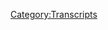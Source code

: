 {{Transcript
    | title         = [[475: August 24-26, 2020]]
    | caption       = [https://knowledgefight.libsyn.com/475-august-24-26-2020 Listen to this episode on Libsyn]
    | episodeNumber = [[475: August 24-26, 2020|475]]
    | length        = 03:02:44
}}

{{MessageBox
    | header     = Warning: Bot Generated Content
    | text       = This transcript was automatically generated by transcription software and likely contains many mistakes and misattributions. Please check the audio for definitive quotes, attribution, and context.
    | image      = N3yvass4myg91.webp
    | imagewidth = 50px
    | id         = warning
}}

{{TranscriptBlock
    | name      = Unknown Speaker
    | timestamp = 00:00:00.000
    | text      = I have great respect for knowledge fight.
}}

{{TranscriptBlock
    | name      = Unknown Speaker
    | timestamp = 00:00:24.379
    | text      = I'm sick of them posing as if they're the good guys saying we are the bad guys.
}}

{{TranscriptBlock
    | name      = Unknown Speaker
    | timestamp = 00:00:29.239
    | text      = and your knowledge fight.
}}

{{TranscriptBlock
    | name      = Unknown Speaker
    | timestamp = 00:00:35.240
    | text      = I need money.
}}

{{TranscriptBlock
    | name      = Unknown Speaker
    | timestamp = 00:00:39.240
    | text      = Andy in Kansas.
}}

{{TranscriptBlock
    | name      = Unknown Speaker
    | timestamp = 00:00:41.240
    | text      = Andy in Kansas.
}}

{{TranscriptBlock
    | name      = Unknown Speaker
    | timestamp = 00:00:42.240
    | text      = Stop it.
}}

{{TranscriptBlock
    | name      = Unknown Speaker
    | timestamp = 00:00:43.240
    | text      = Andy in Kansas.
}}

{{TranscriptBlock
    | name      = Unknown Speaker
    | timestamp = 00:00:44.240
    | text      = Andy in Kansas.
}}

{{TranscriptBlock
    | name      = Unknown Speaker
    | timestamp = 00:00:45.240
    | text      = Andy in Kansas.
}}

{{TranscriptBlock
    | name      = Unknown Speaker
    | timestamp = 00:00:46.240
    | text      = It's time to pray.
}}

{{TranscriptBlock
    | name      = Unknown Speaker
    | timestamp = 00:00:47.240
    | text      = Andy in Kansas.
}}

{{TranscriptBlock
    | name      = Unknown Speaker
    | timestamp = 00:00:48.240
    | text      = You're on the air.
}}

{{TranscriptBlock
    | name      = Unknown Speaker
    | timestamp = 00:00:49.240
    | text      = Thanks for holding me.
}}

{{TranscriptBlock
    | name      = Unknown Speaker
    | timestamp = 00:00:50.240
    | text      = Hello Alex.
}}

{{TranscriptBlock
    | name      = Unknown Speaker
    | timestamp = 00:00:51.240
    | text      = I'm a first time caller.
}}

{{TranscriptBlock
    | name      = Unknown Speaker
    | timestamp = 00:00:52.240
    | text      = I'm a huge fan.
}}

{{TranscriptBlock
    | name      = Unknown Speaker
    | timestamp = 00:00:53.240
    | text      = I love your room.
}}

{{TranscriptBlock
    | name      = Unknown Speaker
    | timestamp = 00:00:54.240
    | text      = Knowledge Fight.
}}

{{TranscriptBlock
    | name      = Unknown Speaker
    | timestamp = 00:00:55.240
    | text      = Knowledge Fight dot com.
}}

{{TranscriptBlock
    | name      = Unknown Speaker
    | timestamp = 00:00:58.240
    | text      = I love you.
}}

{{TranscriptBlock
    | name      = Unknown Speaker
    | timestamp = 00:00:59.240
    | text      = Hey everybody.
}}

{{TranscriptBlock
    | name      = Unknown Speaker
    | timestamp = 00:01:00.240
    | text      = Welcome back to Knowledge Fight.
}}

{{TranscriptBlock
    | name      = Unknown Speaker
    | timestamp = 00:01:01.240
    | text      = I'm Dan.
}}

{{TranscriptBlock
    | name      = Unknown Speaker
    | timestamp = 00:01:02.240
    | text      = I'm Jordan.
}}

{{TranscriptBlock
    | name      = Unknown Speaker
    | timestamp = 00:01:03.240
    | text      = We're a couple dudes.
}}

{{TranscriptBlock
    | name      = Unknown Speaker
    | timestamp = 00:01:04.239
    | text      = We like to sit around, drink novelty beverages, and talk a little bit about Alex Jones.
}}

{{TranscriptBlock
    | name      = Unknown Speaker
    | timestamp = 00:01:06.239
    | text      = Oh indeed we are.
}}

{{TranscriptBlock
    | name      = Unknown Speaker
    | timestamp = 00:01:07.239
    | text      = I'm thrown off here.
}}

{{TranscriptBlock
    | name      = Unknown Speaker
    | timestamp = 00:01:08.239
    | text      = I mumbled my word a little bit because I had to mute our mics while the theme song was
}}

{{TranscriptBlock
    | name      = Unknown Speaker
    | timestamp = 00:01:11.000
    | text      = playing to tell you I hate yerba mate.
}}

{{TranscriptBlock
    | name      = Unknown Speaker
    | timestamp = 00:01:13.239
    | text      = I just had a new bright spot which is your fury at me drinking a yerba mate which I didn't
}}

{{TranscriptBlock
    | name      = Unknown Speaker
    | timestamp = 00:01:19.000
    | text      = even know what it was until I bought it five seconds ago.
}}

{{TranscriptBlock
    | name      = Unknown Speaker
    | timestamp = 00:01:21.239
    | text      = I'm not furious at you.
}}

{{TranscriptBlock
    | name      = Unknown Speaker
    | timestamp = 00:01:22.239
    | text      = You made a weird face when you drank out of that can.
}}

{{TranscriptBlock
    | name      = Unknown Speaker
    | timestamp = 00:01:25.239
    | text      = Well it tastes terrible.
}}

{{TranscriptBlock
    | name      = Unknown Speaker
    | timestamp = 00:01:26.239
    | text      = I was responding to you making that face and I was looking at the can.
}}

{{TranscriptBlock
    | name      = Unknown Speaker
    | timestamp = 00:01:30.239
    | text      = I didn't recognize the brand and then I saw yerba mate and I made a face at you all while
}}

{{TranscriptBlock
    | name      = Unknown Speaker
    | timestamp = 00:01:35.359
    | text      = the theme song is playing.
}}

{{TranscriptBlock
    | name      = Unknown Speaker
    | timestamp = 00:01:36.359
    | text      = All while we're doing this.
}}

{{TranscriptBlock
    | name      = Unknown Speaker
    | timestamp = 00:01:37.359
    | text      = Because we're fucking professionals.
}}

{{TranscriptBlock
    | name      = Unknown Speaker
    | timestamp = 00:01:38.359
    | text      = So I had to mute the mics and be like, I hate yerba mate.
}}

{{TranscriptBlock
    | name      = Unknown Speaker
    | timestamp = 00:01:43.239
    | text      = And you still didn't ruin the song.
}}

{{TranscriptBlock
    | name      = Unknown Speaker
    | timestamp = 00:01:44.840
    | text      = Yeah and I still came in and the only interruption was me needing to talk about how I silently
}}

{{TranscriptBlock
    | name      = Unknown Speaker
    | timestamp = 00:01:53.719
    | text      = told you I hate yerba mate.
}}

{{TranscriptBlock
    | name      = Unknown Speaker
    | timestamp = 00:01:54.719
    | text      = You could have passed it off like it never happened.
}}

{{TranscriptBlock
    | name      = Unknown Speaker
    | timestamp = 00:01:57.239
    | text      = Probably.
}}

{{TranscriptBlock
    | name      = Unknown Speaker
    | timestamp = 00:01:58.239
    | text      = Ah, we're doing great.
}}

{{TranscriptBlock
    | name      = Unknown Speaker
    | timestamp = 00:01:59.239
    | text      = Yeah.
}}

{{TranscriptBlock
    | name      = Unknown Speaker
    | timestamp = 00:02:00.239
    | text      = Anyway, hi.
}}

{{TranscriptBlock
    | name      = Unknown Speaker
    | timestamp = 00:02:01.239
    | text      = Hi Dan.
}}

{{TranscriptBlock
    | name      = Unknown Speaker
    | timestamp = 00:02:02.239
    | text      = Hey Jordan.
}}

{{TranscriptBlock
    | name      = Unknown Speaker
    | timestamp = 00:02:03.239
    | text      = Hey, quick question for you.
}}

{{TranscriptBlock
    | name      = Unknown Speaker
    | timestamp = 00:02:04.239
    | text      = What's up?
}}

{{TranscriptBlock
    | name      = Unknown Speaker
    | timestamp = 00:02:05.239
    | text      = What's your bright spot today?
}}

{{TranscriptBlock
    | name      = Unknown Speaker
    | timestamp = 00:02:06.239
    | text      = Well, I have a lot of bright spots I feel lately have been a lot of plant-oriented stuff
}}

{{TranscriptBlock
    | name      = Unknown Speaker
    | timestamp = 00:02:13.400
    | text      = and I feel very self-conscious about that.
}}

{{TranscriptBlock
    | name      = Unknown Speaker
    | timestamp = 00:02:16.560
    | text      = But I've sort of freed myself from that and all bright spots are probably going to involve
}}

{{TranscriptBlock
    | name      = Unknown Speaker
    | timestamp = 00:02:21.039
    | text      = plants.
}}

{{TranscriptBlock
    | name      = Unknown Speaker
    | timestamp = 00:02:22.039
    | text      = From here on out.
}}

{{TranscriptBlock
    | name      = Unknown Speaker
    | timestamp = 00:02:23.039
    | text      = For sure, but for the foreseeable future.
}}

{{TranscriptBlock
    | name      = Unknown Speaker
    | timestamp = 00:02:26.599
    | text      = Since you were last here, I've installed, I found some pretty cheap netting.
}}

{{TranscriptBlock
    | name      = Unknown Speaker
    | timestamp = 00:02:32.240
    | text      = And I've installed on one of my walls here in the office a makeshift lattice.
}}

{{TranscriptBlock
    | name      = Unknown Speaker
    | timestamp = 00:02:36.879
    | text      = Yes, I see it.
}}

{{TranscriptBlock
    | name      = Unknown Speaker
    | timestamp = 00:02:38.159
    | text      = For vines.
}}

{{TranscriptBlock
    | name      = Unknown Speaker
    | timestamp = 00:02:39.159
    | text      = Because I've got a bean plant and it's growing.
}}

{{TranscriptBlock
    | name      = Unknown Speaker
    | timestamp = 00:02:41.759
    | text      = It's vining up.
}}

{{TranscriptBlock
    | name      = Unknown Speaker
    | timestamp = 00:02:42.759
    | text      = Yeah, it's vining up.
}}

{{TranscriptBlock
    | name      = Unknown Speaker
    | timestamp = 00:02:43.759
    | text      = It's growing pretty seriously to the point where if it didn't have something to crawl
}}

{{TranscriptBlock
    | name      = Unknown Speaker
    | timestamp = 00:02:47.139
    | text      = on.
}}

{{TranscriptBlock
    | name      = Unknown Speaker
    | timestamp = 00:02:48.139
    | text      = You might be in trouble.
}}

{{TranscriptBlock
    | name      = Unknown Speaker
    | timestamp = 00:02:49.139
    | text      = Well, the plant would be in trouble.
}}

{{TranscriptBlock
    | name      = Unknown Speaker
    | timestamp = 00:02:50.139
    | text      = I'd be fine.
}}

{{TranscriptBlock
    | name      = Unknown Speaker
    | timestamp = 00:02:51.139
    | text      = I just wouldn't end up with any beans.
}}

{{TranscriptBlock
    | name      = Unknown Speaker
    | timestamp = 00:02:52.319
    | text      = You've never been the subject of revenge by bean before.
}}

{{TranscriptBlock
    | name      = Unknown Speaker
    | timestamp = 00:02:55.740
    | text      = That's true.
}}

{{TranscriptBlock
    | name      = Unknown Speaker
    | timestamp = 00:02:57.099
    | text      = So I've put this up and I like it so much that I've decided that it's the season of
}}

{{TranscriptBlock
    | name      = Unknown Speaker
    | timestamp = 00:03:05.319
    | text      = the vine.
}}

{{TranscriptBlock
    | name      = Unknown Speaker
    | timestamp = 00:03:06.319
    | text      = I'm going to go crazy with covering all the walls that I can with vines.
}}

{{TranscriptBlock
    | name      = Unknown Speaker
    | timestamp = 00:03:13.599
    | text      = Everything that I can.
}}

{{TranscriptBlock
    | name      = Unknown Speaker
    | timestamp = 00:03:14.599
    | text      = Like, why not?
}}

{{TranscriptBlock
    | name      = Unknown Speaker
    | timestamp = 00:03:15.599
    | text      = Yeah.
}}

{{TranscriptBlock
    | name      = Unknown Speaker
    | timestamp = 00:03:16.599
    | text      = Why not?
}}

{{TranscriptBlock
    | name      = Unknown Speaker
    | timestamp = 00:03:17.599
    | text      = There's no reason not to.
}}

{{TranscriptBlock
    | name      = Unknown Speaker
    | timestamp = 00:03:18.599
    | text      = There's vines and plants all over the place.
}}

{{TranscriptBlock
    | name      = Unknown Speaker
    | timestamp = 00:03:19.599
    | text      = I can create basically a jungle.
}}

{{TranscriptBlock
    | name      = Unknown Speaker
    | timestamp = 00:03:20.599
    | text      = No, you are.
}}

{{TranscriptBlock
    | name      = Unknown Speaker
    | timestamp = 00:03:21.599
    | text      = But if I'm careful, it won't hurt the walls too much.
}}

{{TranscriptBlock
    | name      = Unknown Speaker
    | timestamp = 00:03:25.159
    | text      = Eventually, you're going to have to take a picture of this and put it out there just
}}

{{TranscriptBlock
    | name      = Unknown Speaker
    | timestamp = 00:03:28.080
    | text      = so people can see what I see.
}}

{{TranscriptBlock
    | name      = Unknown Speaker
    | timestamp = 00:03:30.520
    | text      = I wish they could have really seen the way that it's grown and how quickly it has.
}}

{{TranscriptBlock
    | name      = Unknown Speaker
    | timestamp = 00:03:34.960
    | text      = It's one of those time-lapse photography things of the Empire State Building.
}}

{{TranscriptBlock
    | name      = Unknown Speaker
    | timestamp = 00:03:38.919
    | text      = It's just so big now.
}}

{{TranscriptBlock
    | name      = Unknown Speaker
    | timestamp = 00:03:40.080
    | text      = Well, I'm getting really into it.
}}

{{TranscriptBlock
    | name      = Unknown Speaker
    | timestamp = 00:03:42.159
    | text      = It's a passion.
}}

{{TranscriptBlock
    | name      = Unknown Speaker
    | timestamp = 00:03:43.159
    | text      = I enjoy it.
}}

{{TranscriptBlock
    | name      = Unknown Speaker
    | timestamp = 00:03:44.159
    | text      = I've decided too that one of the ways that I'm going to try and get more involved in
}}

{{TranscriptBlock
    | name      = Unknown Speaker
    | timestamp = 00:03:49.199
    | text      = community stuff moving forward, once we're sort of more able to, is find a community
}}

{{TranscriptBlock
    | name      = Unknown Speaker
    | timestamp = 00:03:54.639
    | text      = garden.
}}

{{TranscriptBlock
    | name      = Unknown Speaker
    | timestamp = 00:03:55.639
    | text      = You want a community garden.
}}

{{TranscriptBlock
    | name      = Unknown Speaker
    | timestamp = 00:03:56.639
    | text      = Yeah.
}}

{{TranscriptBlock
    | name      = Unknown Speaker
    | timestamp = 00:03:57.639
    | text      = For sure.
}}

{{TranscriptBlock
    | name      = Unknown Speaker
    | timestamp = 00:03:58.639
    | text      = Find one.
}}

{{TranscriptBlock
    | name      = Unknown Speaker
    | timestamp = 00:03:59.639
    | text      = Get a plot or two there.
}}

{{TranscriptBlock
    | name      = Unknown Speaker
    | timestamp = 00:04:00.639
    | text      = I don't know.
}}

{{TranscriptBlock
    | name      = Unknown Speaker
    | timestamp = 00:04:01.639
    | text      = I didn't look in prices or rent or anything like that.
}}

{{TranscriptBlock
    | name      = Unknown Speaker
    | timestamp = 00:04:03.120
    | text      = Get involved with that and try and donate whatever has grown to food insecurity.
}}

{{TranscriptBlock
    | name      = Unknown Speaker
    | timestamp = 00:04:08.719
    | text      = I think there's an open plot at the park right near where I live, so you might be able to
}}

{{TranscriptBlock
    | name      = Unknown Speaker
    | timestamp = 00:04:12.520
    | text      = ...
}}

{{TranscriptBlock
    | name      = Unknown Speaker
    | timestamp = 00:04:13.520
    | text      = It's a little south.
}}

{{TranscriptBlock
    | name      = Unknown Speaker
    | timestamp = 00:04:14.520
    | text      = It's a little bit far.
}}

{{TranscriptBlock
    | name      = Unknown Speaker
    | timestamp = 00:04:15.520
    | text      = It's a little bit far.
}}

{{TranscriptBlock
    | name      = Unknown Speaker
    | timestamp = 00:04:16.519
    | text      = I know.
}}

{{TranscriptBlock
    | name      = Unknown Speaker
    | timestamp = 00:04:17.519
    | text      = I know.
}}

{{TranscriptBlock
    | name      = Unknown Speaker
    | timestamp = 00:04:18.519
    | text      = Yeah.
}}

{{TranscriptBlock
    | name      = Unknown Speaker
    | timestamp = 00:04:19.519
    | text      = That wouldn't be the worst thing ever.
}}

{{TranscriptBlock
    | name      = Unknown Speaker
    | timestamp = 00:04:20.519
    | text      = That's terrible.
}}

{{TranscriptBlock
    | name      = Unknown Speaker
    | timestamp = 00:04:21.519
    | text      = Nah.
}}

{{TranscriptBlock
    | name      = Unknown Speaker
    | timestamp = 00:04:22.519
    | text      = It'd be nice to have a little walk to do.
}}

{{TranscriptBlock
    | name      = Unknown Speaker
    | timestamp = 00:04:23.519
    | text      = Yeah.
}}

{{TranscriptBlock
    | name      = Unknown Speaker
    | timestamp = 00:04:24.519
    | text      = A 20-minute train ride.
}}

{{TranscriptBlock
    | name      = Unknown Speaker
    | timestamp = 00:04:25.519
    | text      = Yeah.
}}

{{TranscriptBlock
    | name      = Unknown Speaker
    | timestamp = 00:04:26.519
    | text      = I'm still in a bit of an experimental phase with a lot of the plants, but it brings me
}}

{{TranscriptBlock
    | name      = Unknown Speaker
    | timestamp = 00:04:28.680
    | text      = great joy to see these little seedlings coming up and then now... I mentioned before that
}}

{{TranscriptBlock
    | name      = Unknown Speaker
    | timestamp = 00:04:35.480
    | text      = the cucumbers have a lot of flowers on them.
}}

{{TranscriptBlock
    | name      = Unknown Speaker
    | timestamp = 00:04:38.600
    | text      = We've got some female flowers on one of the plants coming in, which will actually be cucumbers.
}}

{{TranscriptBlock
    | name      = Unknown Speaker
    | timestamp = 00:04:43.519
    | text      = Oh, yeah.
}}

{{TranscriptBlock
    | name      = Unknown Speaker
    | timestamp = 00:04:44.519
    | text      = Finally.
}}

{{TranscriptBlock
    | name      = Unknown Speaker
    | timestamp = 00:04:45.519
    | text      = Yeah, yeah, yeah.
}}

{{TranscriptBlock
    | name      = Unknown Speaker
    | timestamp = 00:04:46.519
    | text      = Those are really growing in now.
}}

{{TranscriptBlock
    | name      = Unknown Speaker
    | timestamp = 00:04:47.519
    | text      = I've never planted pepperoncinis that much, but I randomly planted some.
}}

{{TranscriptBlock
    | name      = Unknown Speaker
    | timestamp = 00:04:49.879
    | text      = We've got some flowers coming in on those.
}}

{{TranscriptBlock
    | name      = Unknown Speaker
    | timestamp = 00:04:51.519
    | text      = Well, you've got to plant something.
}}

{{TranscriptBlock
    | name      = Unknown Speaker
    | timestamp = 00:04:53.000
    | text      = Yeah.
}}

{{TranscriptBlock
    | name      = Unknown Speaker
    | timestamp = 00:04:54.000
    | text      = Yeah.
}}

{{TranscriptBlock
    | name      = Unknown Speaker
    | timestamp = 00:04:55.000
    | text      = It's exciting.
}}

{{TranscriptBlock
    | name      = Unknown Speaker
    | timestamp = 00:04:56.000
    | text      = That's where I'm at.
}}

{{TranscriptBlock
    | name      = Unknown Speaker
    | timestamp = 00:04:57.000
    | text      = I'm going crazy and having a good time.
}}

{{TranscriptBlock
    | name      = Unknown Speaker
    | timestamp = 00:04:58.639
    | text      = What's your bright spot?
}}

{{TranscriptBlock
    | name      = Unknown Speaker
    | timestamp = 00:05:00.120
    | text      = My bright spot, Dan, I'm going to have to go with Cobra Kai on Netflix.
}}

{{TranscriptBlock
    | name      = Unknown Speaker
    | timestamp = 00:05:06.360
    | text      = My partner, she's about to go back to school, and she's freaking out.
}}

{{TranscriptBlock
    | name      = Unknown Speaker
    | timestamp = 00:05:09.879
    | text      = Teaching.
}}

{{TranscriptBlock
    | name      = Unknown Speaker
    | timestamp = 00:05:10.879
    | text      = Not like she's in high school.
}}

{{TranscriptBlock
    | name      = Unknown Speaker
    | timestamp = 00:05:11.879
    | text      = Teaching.
}}

{{TranscriptBlock
    | name      = Unknown Speaker
    | timestamp = 00:05:12.879
    | text      = No, no.
}}

{{TranscriptBlock
    | name      = Unknown Speaker
    | timestamp = 00:05:13.879
    | text      = She's not in high school anymore.
}}

{{TranscriptBlock
    | name      = Unknown Speaker
    | timestamp = 00:05:14.879
    | text      = She's about to start teaching remotely.
}}

{{TranscriptBlock
    | name      = Unknown Speaker
    | timestamp = 00:05:15.879
    | text      = Anymore seems like she just graduated.
}}

{{TranscriptBlock
    | name      = Unknown Speaker
    | timestamp = 00:05:16.879
    | text      = No, no.
}}

{{TranscriptBlock
    | name      = Unknown Speaker
    | timestamp = 00:05:17.879
    | text      = That's uncomfortable.
}}

{{TranscriptBlock
    | name      = Unknown Speaker
    | timestamp = 00:05:18.879
    | text      = No, she's teaching remotely, and she's really freaking out because there's no guidance from
}}

{{TranscriptBlock
    | name      = Unknown Speaker
    | timestamp = 00:05:22.220
    | text      = their union or the principals or anybody because nobody has any idea what's going on.
}}

{{TranscriptBlock
    | name      = Unknown Speaker
    | timestamp = 00:05:28.259
    | text      = Everybody's scrambling around, so she's staying up till 5 a.m. every night.
}}

{{TranscriptBlock
    | name      = Unknown Speaker
    | timestamp = 00:05:31.839
    | text      = Last night, this morning, all Cobra Kai, buddy.
}}

{{TranscriptBlock
    | name      = Unknown Speaker
    | timestamp = 00:05:35.839
    | text      = To this day, Ralph Macchio is the least imposing and graceful martial artist that's ever been
}}

{{TranscriptBlock
    | name      = Unknown Speaker
    | timestamp = 00:05:42.939
    | text      = on screen before.
}}

{{TranscriptBlock
    | name      = Unknown Speaker
    | timestamp = 00:05:44.439
    | text      = Yeah?
}}

{{TranscriptBlock
    | name      = Unknown Speaker
    | timestamp = 00:05:45.439
    | text      = It is really.
}}

{{TranscriptBlock
    | name      = Unknown Speaker
    | timestamp = 00:05:46.439
    | text      = He's a young, young cave.
}}

{{TranscriptBlock
    | name      = Unknown Speaker
    | timestamp = 00:05:47.439
    | text      = He has very tiny shoulders.
}}

{{TranscriptBlock
    | name      = Unknown Speaker
    | timestamp = 00:05:48.699
    | text      = He is the least threatening martial artist I've ever seen.
}}

{{TranscriptBlock
    | name      = Unknown Speaker
    | timestamp = 00:05:53.319
    | text      = Yeah, I think I agree with you.
}}

{{TranscriptBlock
    | name      = Unknown Speaker
    | timestamp = 00:05:55.720
    | text      = It's kind of the way he's supposed to be.
}}

{{TranscriptBlock
    | name      = Unknown Speaker
    | timestamp = 00:05:58.319
    | text      = He's the underdog.
}}

{{TranscriptBlock
    | name      = Unknown Speaker
    | timestamp = 00:05:59.319
    | text      = He's supposed to be the guy who's-
}}

{{TranscriptBlock
    | name      = Unknown Speaker
    | timestamp = 00:06:00.319
    | text      = He's the karate kid.
}}

{{TranscriptBlock
    | name      = Unknown Speaker
    | timestamp = 00:06:01.899
    | text      = Exactly.
}}

{{TranscriptBlock
    | name      = Unknown Speaker
    | timestamp = 00:06:02.899
    | text      = Now he's an adult who owns a dealership.
}}

{{TranscriptBlock
    | name      = Unknown Speaker
    | timestamp = 00:06:05.379
    | text      = It's a little bit different.
}}

{{TranscriptBlock
    | name      = Unknown Speaker
    | timestamp = 00:06:07.939
    | text      = What is this?
}}

{{TranscriptBlock
    | name      = Unknown Speaker
    | timestamp = 00:06:09.160
    | text      = Oh, I'm sorry.
}}

{{TranscriptBlock
    | name      = Unknown Speaker
    | timestamp = 00:06:11.160
    | text      = Do you remember the karate kid, Dan?
}}

{{TranscriptBlock
    | name      = Unknown Speaker
    | timestamp = 00:06:13.259
    | text      = I thought you were just talking about watching The Karate Kid.
}}

{{TranscriptBlock
    | name      = Unknown Speaker
    | timestamp = 00:06:16.379
    | text      = No, no, no, there's a TV series set 40 years after the events of The Karate Kid.
}}

{{TranscriptBlock
    | name      = Unknown Speaker
    | timestamp = 00:06:21.939
    | text      = I did not know this.
}}

{{TranscriptBlock
    | name      = Unknown Speaker
    | timestamp = 00:06:22.939
    | text      = And it's got the main characters back, the Cobra Kai guy, old, miserable, terrible, Karate
}}

{{TranscriptBlock
    | name      = Unknown Speaker
    | timestamp = 00:06:30.339
    | text      = Kid owns dealerships, kicking ass, and then we all learn who's the bad guy.
}}

{{TranscriptBlock
    | name      = Unknown Speaker
    | timestamp = 00:06:34.740
    | text      = And it's all of us along the way.
}}

{{TranscriptBlock
    | name      = Unknown Speaker
    | timestamp = 00:06:36.660
    | text      = I had no idea this existed.
}}

{{TranscriptBlock
    | name      = Unknown Speaker
    | timestamp = 00:06:38.459
    | text      = Yeah, it's great.
}}

{{TranscriptBlock
    | name      = Unknown Speaker
    | timestamp = 00:06:39.459
    | text      = Okay.
}}

{{TranscriptBlock
    | name      = Unknown Speaker
    | timestamp = 00:06:40.459
    | text      = It's really good.
}}

{{TranscriptBlock
    | name      = Unknown Speaker
    | timestamp = 00:06:41.459
    | text      = I won't watch it.
}}

{{TranscriptBlock
    | name      = Unknown Speaker
    | timestamp = 00:06:42.459
    | text      = You won't watch it.
}}

{{TranscriptBlock
    | name      = Unknown Speaker
    | timestamp = 00:06:43.459
    | text      = But it's really good.
}}

{{TranscriptBlock
    | name      = Unknown Speaker
    | timestamp = 00:06:44.459
    | text      = I appreciate knowing that it exists.
}}

{{TranscriptBlock
    | name      = Unknown Speaker
    | timestamp = 00:06:45.459
    | text      = I just want you to know.
}}

{{TranscriptBlock
    | name      = Unknown Speaker
    | timestamp = 00:06:46.459
    | text      = It's good.
}}

{{TranscriptBlock
    | name      = Unknown Speaker
    | timestamp = 00:06:47.459
    | text      = This is confrontational.
}}

{{TranscriptBlock
    | name      = Unknown Speaker
    | timestamp = 00:06:48.459
    | text      = Very tired.
}}

{{TranscriptBlock
    | name      = Unknown Speaker
    | timestamp = 00:06:49.459
    | text      = I was up for the last, like, days.
}}

{{TranscriptBlock
    | name      = Unknown Speaker
    | timestamp = 00:06:51.579
    | text      = Yeah.
}}

{{TranscriptBlock
    | name      = Unknown Speaker
    | timestamp = 00:06:52.579
    | text      = Yeah, I believe you.
}}

{{TranscriptBlock
    | name      = Unknown Speaker
    | timestamp = 00:06:54.939
    | text      = This folks' episode.
}}

{{TranscriptBlock
    | name      = Unknown Speaker
    | timestamp = 00:06:58.980
    | text      = Little frazzled.
}}

{{TranscriptBlock
    | name      = Unknown Speaker
    | timestamp = 00:06:59.980
    | text      = All right.
}}

{{TranscriptBlock
    | name      = Unknown Speaker
    | timestamp = 00:07:00.980
    | text      = Why?
}}

{{TranscriptBlock
    | name      = Unknown Speaker
    | timestamp = 00:07:01.980
    | text      = Anything big happen?
}}

{{TranscriptBlock
    | name      = Unknown Speaker
    | timestamp = 00:07:02.980
    | text      = So today we're going to be going over the period of time from August 24th to August
}}

{{TranscriptBlock
    | name      = Unknown Speaker
    | timestamp = 00:07:08.459
    | text      = 26th, 2020.
}}

{{TranscriptBlock
    | name      = Unknown Speaker
    | timestamp = 00:07:09.459
    | text      = I'm Dan.
}}

{{TranscriptBlock
    | name      = Unknown Speaker
    | timestamp = 00:07:10.459
    | text      = This is 2020.
}}

{{TranscriptBlock
    | name      = Unknown Speaker
    | timestamp = 00:07:11.459
    | text      = And I think that there's a lot of stuff going on during this time period that is particularly
}}

{{TranscriptBlock
    | name      = Unknown Speaker
    | timestamp = 00:07:18.540
    | text      = important and especially relevant vis-a-vis the world of Alex Jones.
}}

{{TranscriptBlock
    | name      = Unknown Speaker
    | timestamp = 00:07:23.300
    | text      = And so what it is is the timeframe of the day after Jacob Blake was shot by the police
}}

{{TranscriptBlock
    | name      = Unknown Speaker
    | timestamp = 00:07:29.660
    | text      = in Kenosha.
}}

{{TranscriptBlock
    | name      = Unknown Speaker
    | timestamp = 00:07:32.100
    | text      = And this will go through to the day after the shooting happened where two protesters
}}

{{TranscriptBlock
    | name      = Unknown Speaker
    | timestamp = 00:07:37.920
    | text      = were killed, another wounded, also in Kenosha.
}}

{{TranscriptBlock
    | name      = Unknown Speaker
    | timestamp = 00:07:41.420
    | text      = So taking a look at that time period, because I think that there's a lot of stuff that's
}}

{{TranscriptBlock
    | name      = Unknown Speaker
    | timestamp = 00:07:45.339
    | text      = been going around in the media about, I don't know about the media, but social media.
}}

{{TranscriptBlock
    | name      = Unknown Speaker
    | timestamp = 00:07:51.259
    | text      = Sure, sure, sure.
}}

{{TranscriptBlock
    | name      = Unknown Speaker
    | timestamp = 00:07:52.259
    | text      = I've seen plenty of tweets that got a lot of traction that were talking about Alex Jones
}}

{{TranscriptBlock
    | name      = Unknown Speaker
    | timestamp = 00:07:56.259
    | text      = inspiring this shooter who shot protesters.
}}

{{TranscriptBlock
    | name      = Unknown Speaker
    | timestamp = 00:08:00.899
    | text      = I saw a few references to Infowars and I was like, I'm going to wait until other people
}}

{{TranscriptBlock
    | name      = Unknown Speaker
    | timestamp = 00:08:05.620
    | text      = tell me.
}}

{{TranscriptBlock
    | name      = Unknown Speaker
    | timestamp = 00:08:06.620
    | text      = And I was a little bit interested in that and I wanted to pay particular focus to it.
}}

{{TranscriptBlock
    | name      = Unknown Speaker
    | timestamp = 00:08:12.699
    | text      = And not too surprisingly, it's a complicated issue and it's difficult and a large part
}}

{{TranscriptBlock
    | name      = Unknown Speaker
    | timestamp = 00:08:17.620
    | text      = of that is why we did not have an episode on Friday.
}}

{{TranscriptBlock
    | name      = Unknown Speaker
    | timestamp = 00:08:20.660
    | text      = Things were coming in really fast and I didn't feel like there was a responsible way that
}}

{{TranscriptBlock
    | name      = Unknown Speaker
    | timestamp = 00:08:24.660
    | text      = we could have made an episode.
}}

{{TranscriptBlock
    | name      = Unknown Speaker
    | timestamp = 00:08:26.300
    | text      = And simultaneously it didn't feel like I had it in me to do an episode about something
}}

{{TranscriptBlock
    | name      = Unknown Speaker
    | timestamp = 00:08:30.180
    | text      = else and not talk about the stuff that was happening.
}}

{{TranscriptBlock
    | name      = Unknown Speaker
    | timestamp = 00:08:32.820
    | text      = It was very difficult.
}}

{{TranscriptBlock
    | name      = Unknown Speaker
    | timestamp = 00:08:34.620
    | text      = I just couldn't imagine feeling and saying anything in any way appropriate.
}}

{{TranscriptBlock
    | name      = Unknown Speaker
    | timestamp = 00:08:41.779
    | text      = Anything would be inappropriate to me.
}}

{{TranscriptBlock
    | name      = Unknown Speaker
    | timestamp = 00:08:43.580
    | text      = The way I look at it is, even though we do a show where we create content that people
}}

{{TranscriptBlock
    | name      = Unknown Speaker
    | timestamp = 00:08:48.419
    | text      = listen to, sometimes it's more important that we ourselves end up listening, taking things
}}

{{TranscriptBlock
    | name      = Unknown Speaker
    | timestamp = 00:08:54.240
    | text      = in and absorbing.
}}

{{TranscriptBlock
    | name      = Unknown Speaker
    | timestamp = 00:08:55.700
    | text      = And that was kind of a state that I was in for a good couple days.
}}

{{TranscriptBlock
    | name      = Unknown Speaker
    | timestamp = 00:08:59.419
    | text      = I think it was wise.
}}

{{TranscriptBlock
    | name      = Unknown Speaker
    | timestamp = 00:09:00.419
    | text      = I think it probably works out for the best.
}}

{{TranscriptBlock
    | name      = Unknown Speaker
    | timestamp = 00:09:03.139
    | text      = So we'll get to this episode here in a second, but before we do, Jordan, we've got to take
}}

{{TranscriptBlock
    | name      = Unknown Speaker
    | timestamp = 00:09:06.059
    | text      = a little moment to say thank you to some folks who have signed up and are supporting the
}}

{{TranscriptBlock
    | name      = Unknown Speaker
    | timestamp = 00:09:08.539
    | text      = show.
}}

{{TranscriptBlock
    | name      = Unknown Speaker
    | timestamp = 00:09:09.539
    | text      = That's a good idea.
}}

{{TranscriptBlock
    | name      = Unknown Speaker
    | timestamp = 00:09:10.539
    | text      = So first, Chris B. Thank you so much.
}}

{{TranscriptBlock
    | name      = Unknown Speaker
    | timestamp = 00:09:12.100
    | text      = You're now a policy wonk.
}}

{{TranscriptBlock
    | name      = Unknown Speaker
    | timestamp = 00:09:13.100
    | text      = I'm a policy wonk.
}}

{{TranscriptBlock
    | name      = Unknown Speaker
    | timestamp = 00:09:14.100
    | text      = Thanks, Chris.
}}

{{TranscriptBlock
    | name      = Unknown Speaker
    | timestamp = 00:09:15.100
    | text      = Thank you.
}}

{{TranscriptBlock
    | name      = Unknown Speaker
    | timestamp = 00:09:16.100
    | text      = Next, great name.
}}

{{TranscriptBlock
    | name      = Unknown Speaker
    | timestamp = 00:09:17.100
    | text      = Daniel B. Thank you so much.
}}

{{TranscriptBlock
    | name      = Unknown Speaker
    | timestamp = 00:09:18.100
    | text      = You're now a policy wonk.
}}

{{TranscriptBlock
    | name      = Unknown Speaker
    | timestamp = 00:09:19.100
    | text      = I'm a policy wonk.
}}

{{TranscriptBlock
    | name      = Unknown Speaker
    | timestamp = 00:09:20.100
    | text      = Thank you, Daniel.
}}

{{TranscriptBlock
    | name      = Unknown Speaker
    | timestamp = 00:09:21.100
    | text      = Thank you.
}}

{{TranscriptBlock
    | name      = Unknown Speaker
    | timestamp = 00:09:22.100
    | text      = Next, Gary M. Thank you so much.
}}

{{TranscriptBlock
    | name      = Unknown Speaker
    | timestamp = 00:09:23.100
    | text      = You're now a policy wonk.
}}

{{TranscriptBlock
    | name      = Unknown Speaker
    | timestamp = 00:09:24.100
    | text      = I'm a policy wonk.
}}

{{TranscriptBlock
    | name      = Unknown Speaker
    | timestamp = 00:09:25.100
    | text      = Thanks, Gary.
}}

{{TranscriptBlock
    | name      = Unknown Speaker
    | timestamp = 00:09:26.100
    | text      = Thank you.
}}

{{TranscriptBlock
    | name      = Unknown Speaker
    | timestamp = 00:09:27.100
    | text      = Next, Jonathan and then parentheses, a five iron frenzy fan, E. Thank you so much.
}}

{{TranscriptBlock
    | name      = Unknown Speaker
    | timestamp = 00:09:31.019
    | text      = You're now a policy wonk.
}}

{{TranscriptBlock
    | name      = Unknown Speaker
    | timestamp = 00:09:32.019
    | text      = I'm a policy wonk.
}}

{{TranscriptBlock
    | name      = Unknown Speaker
    | timestamp = 00:09:33.259
    | text      = Thank you, Jonathan.
}}

{{TranscriptBlock
    | name      = Unknown Speaker
    | timestamp = 00:09:34.259
    | text      = Thank you, Jonathan.
}}

{{TranscriptBlock
    | name      = Unknown Speaker
    | timestamp = 00:09:35.259
    | text      = Ginathon?
}}

{{TranscriptBlock
    | name      = Unknown Speaker
    | timestamp = 00:09:36.259
    | text      = I somehow got in the middle of saying five iron frenzy and Jonathan at the same time.
}}

{{TranscriptBlock
    | name      = Unknown Speaker
    | timestamp = 00:09:40.539
    | text      = My brain got mixed all up.
}}

{{TranscriptBlock
    | name      = Unknown Speaker
    | timestamp = 00:09:42.200
    | text      = Five iron frenzy holds up.
}}

{{TranscriptBlock
    | name      = Unknown Speaker
    | timestamp = 00:09:44.139
    | text      = Does it?
}}

{{TranscriptBlock
    | name      = Unknown Speaker
    | timestamp = 00:09:45.139
    | text      = I feel like that's a take that I have that I keep saying even though no one's arguing
}}

{{TranscriptBlock
    | name      = Unknown Speaker
    | timestamp = 00:09:49.299
    | text      = with me.
}}

{{TranscriptBlock
    | name      = Unknown Speaker
    | timestamp = 00:09:50.299
    | text      = Most people have no idea who they are.
}}

{{TranscriptBlock
    | name      = Unknown Speaker
    | timestamp = 00:09:54.179
    | text      = Christian Ska-bam.
}}

{{TranscriptBlock
    | name      = Unknown Speaker
    | timestamp = 00:09:55.179
    | text      = Yes.
}}

{{TranscriptBlock
    | name      = Unknown Speaker
    | timestamp = 00:09:56.179
    | text      = Anyway, Derek H. Thank you so much.
}}

{{TranscriptBlock
    | name      = Unknown Speaker
    | timestamp = 00:09:57.179
    | text      = You're now a policy wonk.
}}

{{TranscriptBlock
    | name      = Unknown Speaker
    | timestamp = 00:09:58.179
    | text      = I'm a policy wonk.
}}

{{TranscriptBlock
    | name      = Unknown Speaker
    | timestamp = 00:09:59.179
    | text      = Thanks, Derek.
}}

{{TranscriptBlock
    | name      = Unknown Speaker
    | timestamp = 00:10:00.179
    | text      = Thank you.
}}

{{TranscriptBlock
    | name      = Unknown Speaker
    | timestamp = 00:10:01.179
    | text      = Leanna R. Thank you so much.
}}

{{TranscriptBlock
    | name      = Unknown Speaker
    | timestamp = 00:10:02.620
    | text      = You are now a policy wonk.
}}

{{TranscriptBlock
    | name      = Unknown Speaker
    | timestamp = 00:10:03.620
    | text      = I'm a policy wonk.
}}

{{TranscriptBlock
    | name      = Unknown Speaker
    | timestamp = 00:10:04.620
    | text      = Thank you very much, Leanna.
}}

{{TranscriptBlock
    | name      = Unknown Speaker
    | timestamp = 00:10:05.620
    | text      = Thank you.
}}

{{TranscriptBlock
    | name      = Unknown Speaker
    | timestamp = 00:10:06.620
    | text      = And finally, I'd like to say thank you to a couple of people who donated on elevated
}}

{{TranscriptBlock
    | name      = Unknown Speaker
    | timestamp = 00:10:08.820
    | text      = level.
}}

{{TranscriptBlock
    | name      = Unknown Speaker
    | timestamp = 00:10:09.820
    | text      = We appreciate that very much.
}}

{{TranscriptBlock
    | name      = Unknown Speaker
    | timestamp = 00:10:10.820
    | text      = So, Jason R. Thank you so much.
}}

{{TranscriptBlock
    | name      = Unknown Speaker
    | timestamp = 00:10:12.259
    | text      = You are now a technocrat.
}}

{{TranscriptBlock
    | name      = Unknown Speaker
    | timestamp = 00:10:13.360
    | text      = And Sean D. Thank you so much.
}}

{{TranscriptBlock
    | name      = Unknown Speaker
    | timestamp = 00:10:14.860
    | text      = You are now a technocrat.
}}

{{TranscriptBlock
    | name      = Unknown Speaker
    | timestamp = 00:10:16.139
    | text      = I'm a policy wonk.
}}

{{TranscriptBlock
    | name      = Unknown Speaker
    | timestamp = 00:10:17.139
    | text      = Crikey, mate.
}}

{{TranscriptBlock
    | name      = Unknown Speaker
    | timestamp = 00:10:18.139
    | text      = That's fantastic.
}}

{{TranscriptBlock
    | name      = Unknown Speaker
    | timestamp = 00:10:19.139
    | text      = Have yourself a brew.
}}

{{TranscriptBlock
    | name      = Unknown Speaker
    | timestamp = 00:10:20.139
    | text      = How's your 401k doing, bro?
}}

{{TranscriptBlock
    | name      = Unknown Speaker
    | timestamp = 00:10:22.139
    | text      = We got to go full tilt boogie on this, Watson, all right?
}}

{{TranscriptBlock
    | name      = Unknown Speaker
    | timestamp = 00:10:24.539
    | text      = Let's just get down to business.
}}

{{TranscriptBlock
    | name      = Unknown Speaker
    | timestamp = 00:10:26.019
    | text      = We ain't making that money off that heroin.
}}

{{TranscriptBlock
    | name      = Unknown Speaker
    | timestamp = 00:10:28.100
    | text      = Why are you pimps so good?
}}

{{TranscriptBlock
    | name      = Unknown Speaker
    | timestamp = 00:10:30.019
    | text      = My neck is freakishly large.
}}

{{TranscriptBlock
    | name      = Unknown Speaker
    | timestamp = 00:10:31.659
    | text      = I declare info war on you.
}}

{{TranscriptBlock
    | name      = Unknown Speaker
    | timestamp = 00:10:34.259
    | text      = Thank you so much, Jason.
}}

{{TranscriptBlock
    | name      = Unknown Speaker
    | timestamp = 00:10:35.700
    | text      = And thank you so much, Sean.
}}

{{TranscriptBlock
    | name      = Unknown Speaker
    | timestamp = 00:10:36.700
    | text      = Yes.
}}

{{TranscriptBlock
    | name      = Unknown Speaker
    | timestamp = 00:10:37.700
    | text      = Thank you very much to the both of you.
}}

{{TranscriptBlock
    | name      = Unknown Speaker
    | timestamp = 00:10:38.700
    | text      = If you're out there listening and you're thinking, hey, I enjoyed the show, I'd like to support
}}

{{TranscriptBlock
    | name      = Unknown Speaker
    | timestamp = 00:10:40.700
    | text      = these gents, too, you can do that by going to our website, knowledgefight.com, clicking
}}

{{TranscriptBlock
    | name      = Unknown Speaker
    | timestamp = 00:10:43.419
    | text      = the button that says support the show.
}}

{{TranscriptBlock
    | name      = Unknown Speaker
    | timestamp = 00:10:45.059
    | text      = We would appreciate it.
}}

{{TranscriptBlock
    | name      = Unknown Speaker
    | timestamp = 00:10:46.059
    | text      = We would be very grateful.
}}

{{TranscriptBlock
    | name      = Unknown Speaker
    | timestamp = 00:10:47.580
    | text      = Or you could take that generosity and, Jordan, what would you want to do with it?
}}

{{TranscriptBlock
    | name      = Unknown Speaker
    | timestamp = 00:10:50.700
    | text      = I would say you take that generosity, you put it in-
}}

{{TranscriptBlock
    | name      = Unknown Speaker
    | timestamp = 00:10:53.500
    | text      = By the way, every time I'm going to throw it to you-
}}

{{TranscriptBlock
    | name      = Unknown Speaker
    | timestamp = 00:10:55.820
    | text      = Now you're going to throw it to me until you can get an idea.
}}

{{TranscriptBlock
    | name      = Unknown Speaker
    | timestamp = 00:10:59.220
    | text      = Maybe you'll think of something and take it over.
}}

{{TranscriptBlock
    | name      = Unknown Speaker
    | timestamp = 00:11:00.940
    | text      = I was going to do-
}}

{{TranscriptBlock
    | name      = Unknown Speaker
    | timestamp = 00:11:01.940
    | text      = This is mine now.
}}

{{TranscriptBlock
    | name      = Unknown Speaker
    | timestamp = 00:11:02.940
    | text      = I was going to just sort of pimp it out to you every time.
}}

{{TranscriptBlock
    | name      = Unknown Speaker
    | timestamp = 00:11:05.980
    | text      = I'm fine with that.
}}

{{TranscriptBlock
    | name      = Unknown Speaker
    | timestamp = 00:11:07.019
    | text      = And see how long it took you to notice, but now I'm calling myself out on that.
}}

{{TranscriptBlock
    | name      = Unknown Speaker
    | timestamp = 00:11:10.059
    | text      = That's a terrible idea.
}}

{{TranscriptBlock
    | name      = Unknown Speaker
    | timestamp = 00:11:11.059
    | text      = I'd be bad at improv.
}}

{{TranscriptBlock
    | name      = Unknown Speaker
    | timestamp = 00:11:12.059
    | text      = All right.
}}

{{TranscriptBlock
    | name      = Unknown Speaker
    | timestamp = 00:11:13.059
    | text      = It would be?
}}

{{TranscriptBlock
    | name      = Unknown Speaker
    | timestamp = 00:11:14.059
    | text      = Yeah.
}}

{{TranscriptBlock
    | name      = Unknown Speaker
    | timestamp = 00:11:15.059
    | text      = Hey, look, I'm trying to force you into this scene, all right?
}}

{{TranscriptBlock
    | name      = Unknown Speaker
    | timestamp = 00:11:19.740
    | text      = Well, as my-
}}

{{TranscriptBlock
    | name      = Unknown Speaker
    | timestamp = 00:11:21.899
    | text      = I'm trying to make you accept a reality for our skit-
}}

{{TranscriptBlock
    | name      = Unknown Speaker
    | timestamp = 00:11:24.379
    | text      = As my teen improv coach, Matt Elfring, told me, if you are sitting down, you are always
}}

{{TranscriptBlock
    | name      = Unknown Speaker
    | timestamp = 00:11:28.139
    | text      = driving.
}}

{{TranscriptBlock
    | name      = Unknown Speaker
    | timestamp = 00:11:29.139
    | text      = That's true.
}}

{{TranscriptBlock
    | name      = Unknown Speaker
    | timestamp = 00:11:30.139
    | text      = So what you're going to do is you're going to take that generosity, you're going to put
}}

{{TranscriptBlock
    | name      = Unknown Speaker
    | timestamp = 00:11:32.940
    | text      = it in a paper bag, you're going to head to the park with a few of your friends, you're
}}

{{TranscriptBlock
    | name      = Unknown Speaker
    | timestamp = 00:11:36.299
    | text      = going to drink whatever is in that generosity, you're going to then take that to a urine
}}

{{TranscriptBlock
    | name      = Unknown Speaker
    | timestamp = 00:11:42.820
    | text      = donation center and give them the urine of your donation that they need.
}}

{{TranscriptBlock
    | name      = Unknown Speaker
    | timestamp = 00:11:47.179
    | text      = That's very nice.
}}

{{TranscriptBlock
    | name      = Unknown Speaker
    | timestamp = 00:11:48.179
    | text      = I think that's a good idea.
}}

{{TranscriptBlock
    | name      = Unknown Speaker
    | timestamp = 00:11:49.659
    | text      = The first time I went to a park to drink, me and my friends were so stupid.
}}

{{TranscriptBlock
    | name      = Unknown Speaker
    | timestamp = 00:11:52.659
    | text      = What we did is we had a bottle of red wine and a bottle of peppermint schnapps.
}}

{{TranscriptBlock
    | name      = Unknown Speaker
    | timestamp = 00:11:57.820
    | text      = And we ended up like, yeah, why don't we mix them?
}}

{{TranscriptBlock
    | name      = Unknown Speaker
    | timestamp = 00:11:59.179
    | text      = Yeah, why don't we put them in the same cup?
}}

{{TranscriptBlock
    | name      = Unknown Speaker
    | timestamp = 00:12:01.179
    | text      = Faster than ever.
}}

{{TranscriptBlock
    | name      = Unknown Speaker
    | timestamp = 00:12:02.179
    | text      = So gross.
}}

{{TranscriptBlock
    | name      = Unknown Speaker
    | timestamp = 00:12:03.179
    | text      = That's the worst thing I've ever heard.
}}

{{TranscriptBlock
    | name      = Unknown Speaker
    | timestamp = 00:12:04.179
    | text      = Yeah, so gross.
}}

{{TranscriptBlock
    | name      = Unknown Speaker
    | timestamp = 00:12:05.179
    | text      = Oh, that's delicious.
}}

{{TranscriptBlock
    | name      = Unknown Speaker
    | timestamp = 00:12:06.179
    | text      = So Jordan, real quick, before we get into the episode, I realized that I've been really
}}

{{TranscriptBlock
    | name      = Unknown Speaker
    | timestamp = 00:12:12.259
    | text      = slacking on something and maybe we can have a little bit of brightness before we get into
}}

{{TranscriptBlock
    | name      = Unknown Speaker
    | timestamp = 00:12:16.139
    | text      = this episode.
}}

{{TranscriptBlock
    | name      = Unknown Speaker
    | timestamp = 00:12:17.139
    | text      = Sure.
}}

{{TranscriptBlock
    | name      = Unknown Speaker
    | timestamp = 00:12:18.139
    | text      = So it is now time to check in with the year of the season.
}}

{{TranscriptBlock
    | name      = Unknown Speaker
    | timestamp = 00:12:21.019
    | text      = I was wondering when we were coming back.
}}

{{TranscriptBlock
    | name      = Unknown Speaker
    | timestamp = 00:12:22.860
    | text      = I think a lot of people probably forgot that it was going on or thought that I had forgotten
}}

{{TranscriptBlock
    | name      = Unknown Speaker
    | timestamp = 00:12:27.779
    | text      = it.
}}

{{TranscriptBlock
    | name      = Unknown Speaker
    | timestamp = 00:12:28.779
    | text      = And I want to say that one of the things that happened is that I ran into some walls.
}}

{{TranscriptBlock
    | name      = Unknown Speaker
    | timestamp = 00:12:33.059
    | text      = And so I wasn't drinking as much seltzer.
}}

{{TranscriptBlock
    | name      = Unknown Speaker
    | timestamp = 00:12:34.740
    | text      = I got a little bit depressed about seltzer.
}}

{{TranscriptBlock
    | name      = Unknown Speaker
    | timestamp = 00:12:37.700
    | text      = I tried to find a couple, like Jelly Belly has a line of seltzer.
}}

{{TranscriptBlock
    | name      = Unknown Speaker
    | timestamp = 00:12:41.899
    | text      = That sounds unreal, but please tell me more.
}}

{{TranscriptBlock
    | name      = Unknown Speaker
    | timestamp = 00:12:44.419
    | text      = And I wanted to order them.
}}

{{TranscriptBlock
    | name      = Unknown Speaker
    | timestamp = 00:12:45.539
    | text      = Of course you do.
}}

{{TranscriptBlock
    | name      = Unknown Speaker
    | timestamp = 00:12:46.539
    | text      = But they weren't available.
}}

{{TranscriptBlock
    | name      = Unknown Speaker
    | timestamp = 00:12:47.539
    | text      = How could they not be?
}}

{{TranscriptBlock
    | name      = Unknown Speaker
    | timestamp = 00:12:48.539
    | text      = I don't know.
}}

{{TranscriptBlock
    | name      = Unknown Speaker
    | timestamp = 00:12:50.580
    | text      = There's a number of things that I found that I thought were cool and I tried to order them
}}

{{TranscriptBlock
    | name      = Unknown Speaker
    | timestamp = 00:12:54.299
    | text      = and you can't.
}}

{{TranscriptBlock
    | name      = Unknown Speaker
    | timestamp = 00:12:55.299
    | text      = You just can't.
}}

{{TranscriptBlock
    | name      = Unknown Speaker
    | timestamp = 00:12:56.299
    | text      = There's a number of things that I don't even, I don't fucking know.
}}

{{TranscriptBlock
    | name      = Unknown Speaker
    | timestamp = 00:12:59.100
    | text      = I bet Jelly Belly made a hundred of those and everybody was like, why?
}}

{{TranscriptBlock
    | name      = Unknown Speaker
    | timestamp = 00:13:02.659
    | text      = And then they stopped.
}}

{{TranscriptBlock
    | name      = Unknown Speaker
    | timestamp = 00:13:03.659
    | text      = That makes sense to me.
}}

{{TranscriptBlock
    | name      = Unknown Speaker
    | timestamp = 00:13:04.659
    | text      = Like I got to go to the dark web to get Jelly Belly seltzer.
}}

{{TranscriptBlock
    | name      = Unknown Speaker
    | timestamp = 00:13:06.460
    | text      = Of course you got to go to the dark web.
}}

{{TranscriptBlock
    | name      = Unknown Speaker
    | timestamp = 00:13:07.980
    | text      = I'm not going to do it.
}}

{{TranscriptBlock
    | name      = Unknown Speaker
    | timestamp = 00:13:08.980
    | text      = Get some Crystal Pepsi next.
}}

{{TranscriptBlock
    | name      = Unknown Speaker
    | timestamp = 00:13:10.419
    | text      = Right.
}}

{{TranscriptBlock
    | name      = Unknown Speaker
    | timestamp = 00:13:11.419
    | text      = I think they do still make that.
}}

{{TranscriptBlock
    | name      = Unknown Speaker
    | timestamp = 00:13:12.419
    | text      = I think that's still available.
}}

{{TranscriptBlock
    | name      = Unknown Speaker
    | timestamp = 00:13:13.419
    | text      = Probably.
}}

{{TranscriptBlock
    | name      = Unknown Speaker
    | timestamp = 00:13:14.419
    | text      = Probably.
}}

{{TranscriptBlock
    | name      = Unknown Speaker
    | timestamp = 00:13:15.419
    | text      = So anyway, I decided to get back on the horse with the, the, the Fizzy Waters and we're
}}

{{TranscriptBlock
    | name      = Unknown Speaker
    | timestamp = 00:13:19.700
    | text      = now 226 seltzers.
}}

{{TranscriptBlock
    | name      = Unknown Speaker
    | timestamp = 00:13:20.700
    | text      = I got some Yerba Mate for you.
}}

{{TranscriptBlock
    | name      = Unknown Speaker
    | timestamp = 00:13:22.700
    | text      = Oh, no, no, no, no.
}}

{{TranscriptBlock
    | name      = Unknown Speaker
    | timestamp = 00:13:23.700
    | text      = Okay.
}}

{{TranscriptBlock
    | name      = Unknown Speaker
    | timestamp = 00:13:24.700
    | text      = I don't know if I told you.
}}

{{TranscriptBlock
    | name      = Unknown Speaker
    | timestamp = 00:13:25.700
    | text      = I have 226, which is pretty good.
}}

{{TranscriptBlock
    | name      = Unknown Speaker
    | timestamp = 00:13:29.580
    | text      = I'm great.
}}

{{TranscriptBlock
    | name      = Unknown Speaker
    | timestamp = 00:13:30.580
    | text      = Worried.
}}

{{TranscriptBlock
    | name      = Unknown Speaker
    | timestamp = 00:13:31.580
    | text      = I'm not going to make it to 500, even though we are still ahead of schedule.
}}

{{TranscriptBlock
    | name      = Unknown Speaker
    | timestamp = 00:13:33.940
    | text      = No, this is what I told you all the way back then I said, you got to push out in front
}}

{{TranscriptBlock
    | name      = Unknown Speaker
    | timestamp = 00:13:37.940
    | text      = because you're going to get into the doldrums of summer and you're going to get back into
}}

{{TranscriptBlock
    | name      = Unknown Speaker
    | timestamp = 00:13:41.860
    | text      = it.
}}

{{TranscriptBlock
    | name      = Unknown Speaker
    | timestamp = 00:13:42.860
    | text      = You've got the strength, Dan.
}}

{{TranscriptBlock
    | name      = Unknown Speaker
    | timestamp = 00:13:43.860
    | text      = I think that path appears to still be viable.
}}

{{TranscriptBlock
    | name      = Unknown Speaker
    | timestamp = 00:13:49.580
    | text      = So there were a couple of highlights here I want to say.
}}

{{TranscriptBlock
    | name      = Unknown Speaker
    | timestamp = 00:13:52.899
    | text      = First there was a San Pellegrino at a diamond edition.
}}

{{TranscriptBlock
    | name      = Unknown Speaker
    | timestamp = 00:13:56.620
    | text      = Oh yeah.
}}

{{TranscriptBlock
    | name      = Unknown Speaker
    | timestamp = 00:13:57.620
    | text      = I showed you the box.
}}

{{TranscriptBlock
    | name      = Unknown Speaker
    | timestamp = 00:13:58.620
    | text      = It was in a box and it was like $4?
}}

{{TranscriptBlock
    | name      = Unknown Speaker
    | timestamp = 00:14:01.379
    | text      = Like it's a bottle of fucking fancy champagne.
}}

{{TranscriptBlock
    | name      = Unknown Speaker
    | timestamp = 00:14:03.379
    | text      = John Perignon.
}}

{{TranscriptBlock
    | name      = Unknown Speaker
    | timestamp = 00:14:04.379
    | text      = Yeah.
}}

{{TranscriptBlock
    | name      = Unknown Speaker
    | timestamp = 00:14:05.379
    | text      = Yeah.
}}

{{TranscriptBlock
    | name      = Unknown Speaker
    | timestamp = 00:14:06.379
    | text      = Yeah.
}}

{{TranscriptBlock
    | name      = Unknown Speaker
    | timestamp = 00:14:07.379
    | text      = It was $4 or $3.
}}

{{TranscriptBlock
    | name      = Unknown Speaker
    | timestamp = 00:14:08.379
    | text      = Something like that.
}}

{{TranscriptBlock
    | name      = Unknown Speaker
    | timestamp = 00:14:09.379
    | text      = It was just.
}}

{{TranscriptBlock
    | name      = Unknown Speaker
    | timestamp = 00:14:10.379
    | text      = I guessed like $15.
}}

{{TranscriptBlock
    | name      = Unknown Speaker
    | timestamp = 00:14:11.379
    | text      = Yeah.
}}

{{TranscriptBlock
    | name      = Unknown Speaker
    | timestamp = 00:14:12.379
    | text      = Yeah.
}}

{{TranscriptBlock
    | name      = Unknown Speaker
    | timestamp = 00:14:13.379
    | text      = It was good, plain Fizzy Water.
}}

{{TranscriptBlock
    | name      = Unknown Speaker
    | timestamp = 00:14:16.980
    | text      = I wanted to give it a one for its hubris.
}}

{{TranscriptBlock
    | name      = Unknown Speaker
    | timestamp = 00:14:19.340
    | text      = Right.
}}

{{TranscriptBlock
    | name      = Unknown Speaker
    | timestamp = 00:14:20.340
    | text      = Right.
}}

{{TranscriptBlock
    | name      = Unknown Speaker
    | timestamp = 00:14:21.340
    | text      = Right.
}}

{{TranscriptBlock
    | name      = Unknown Speaker
    | timestamp = 00:14:22.340
    | text      = It was in a box.
}}

{{TranscriptBlock
    | name      = Unknown Speaker
    | timestamp = 00:14:23.340
    | text      = But I felt that wasn't fair.
}}

{{TranscriptBlock
    | name      = Unknown Speaker
    | timestamp = 00:14:24.340
    | text      = So I gave it a 66.
}}

{{TranscriptBlock
    | name      = Unknown Speaker
    | timestamp = 00:14:25.340
    | text      = Okay.
}}

{{TranscriptBlock
    | name      = Unknown Speaker
    | timestamp = 00:14:26.340
    | text      = And then the other thing I wanted to bring up, this definitely deserves a call out because
}}

{{TranscriptBlock
    | name      = Unknown Speaker
    | timestamp = 00:14:29.580
    | text      = I have been very anti-grapefruit and I've gotten a little bit of flack for it.
}}

{{TranscriptBlock
    | name      = Unknown Speaker
    | timestamp = 00:14:34.860
    | text      = I think grapefruit sucks.
}}

{{TranscriptBlock
    | name      = Unknown Speaker
    | timestamp = 00:14:35.860
    | text      = I think it's a bad flavor.
}}

{{TranscriptBlock
    | name      = Unknown Speaker
    | timestamp = 00:14:36.860
    | text      = Okay.
}}

{{TranscriptBlock
    | name      = Unknown Speaker
    | timestamp = 00:14:37.860
    | text      = All right.
}}

{{TranscriptBlock
    | name      = Unknown Speaker
    | timestamp = 00:14:38.860
    | text      = However, I tried the Limitless.
}}

{{TranscriptBlock
    | name      = Unknown Speaker
    | timestamp = 00:14:39.860
    | text      = That's a brand apparently.
}}

{{TranscriptBlock
    | name      = Unknown Speaker
    | timestamp = 00:14:40.860
    | text      = Okay.
}}

{{TranscriptBlock
    | name      = Unknown Speaker
    | timestamp = 00:14:41.860
    | text      = Grapefruit Hibiscus.
}}

{{TranscriptBlock
    | name      = Unknown Speaker
    | timestamp = 00:14:42.860
    | text      = Oh right.
}}

{{TranscriptBlock
    | name      = Unknown Speaker
    | timestamp = 00:14:44.019
    | text      = Very good.
}}

{{TranscriptBlock
    | name      = Unknown Speaker
    | timestamp = 00:14:45.019
    | text      = 76 out of 100.
}}

{{TranscriptBlock
    | name      = Unknown Speaker
    | timestamp = 00:14:46.019
    | text      = 76?
}}

{{TranscriptBlock
    | name      = Unknown Speaker
    | timestamp = 00:14:47.019
    | text      = Yeah.
}}

{{TranscriptBlock
    | name      = Unknown Speaker
    | timestamp = 00:14:48.019
    | text      = Man, you put hibiscus in something and you love it, Dan.
}}

{{TranscriptBlock
    | name      = Unknown Speaker
    | timestamp = 00:14:50.019
    | text      = Usually.
}}

{{TranscriptBlock
    | name      = Unknown Speaker
    | timestamp = 00:14:51.019
    | text      = You like a hibiscus?
}}

{{TranscriptBlock
    | name      = Unknown Speaker
    | timestamp = 00:14:52.019
    | text      = I do.
}}

{{TranscriptBlock
    | name      = Unknown Speaker
    | timestamp = 00:14:53.019
    | text      = I do.
}}

{{TranscriptBlock
    | name      = Unknown Speaker
    | timestamp = 00:14:54.019
    | text      = Maybe it's from my island roots.
}}

{{TranscriptBlock
    | name      = Unknown Speaker
    | timestamp = 00:14:55.019
    | text      = Could be.
}}

{{TranscriptBlock
    | name      = Unknown Speaker
    | timestamp = 00:14:56.019
    | text      = But yeah.
}}

{{TranscriptBlock
    | name      = Unknown Speaker
    | timestamp = 00:14:57.019
    | text      = And I think the grapefruit works really well with another flavor.
}}

{{TranscriptBlock
    | name      = Unknown Speaker
    | timestamp = 00:14:59.659
    | text      = I don't think it stands on its own well.
}}

{{TranscriptBlock
    | name      = Unknown Speaker
    | timestamp = 00:15:01.740
    | text      = It adds a nice little bite and it's bang to it.
}}

{{TranscriptBlock
    | name      = Unknown Speaker
    | timestamp = 00:15:04.019
    | text      = Yeah.
}}

{{TranscriptBlock
    | name      = Unknown Speaker
    | timestamp = 00:15:05.019
    | text      = Yeah.
}}

{{TranscriptBlock
    | name      = Unknown Speaker
    | timestamp = 00:15:06.019
    | text      = Yeah.
}}

{{TranscriptBlock
    | name      = Unknown Speaker
    | timestamp = 00:15:07.019
    | text      = So if it's your secondary flavor, it gives you a smooth kind of bite.
}}

{{TranscriptBlock
    | name      = Unknown Speaker
    | timestamp = 00:15:08.460
    | text      = Yeah.
}}

{{TranscriptBlock
    | name      = Unknown Speaker
    | timestamp = 00:15:09.460
    | text      = I think so.
}}

{{TranscriptBlock
    | name      = Unknown Speaker
    | timestamp = 00:15:10.460
    | text      = And I think that's what fresco works because it's a grapefruit lime.
}}

{{TranscriptBlock
    | name      = Unknown Speaker
    | timestamp = 00:15:12.740
    | text      = Oh yeah.
}}

{{TranscriptBlock
    | name      = Unknown Speaker
    | timestamp = 00:15:13.740
    | text      = You're probably right.
}}

{{TranscriptBlock
    | name      = Unknown Speaker
    | timestamp = 00:15:14.740
    | text      = Maybe I'm making that up.
}}

{{TranscriptBlock
    | name      = Unknown Speaker
    | timestamp = 00:15:15.740
    | text      = I don't know.
}}

{{TranscriptBlock
    | name      = Unknown Speaker
    | timestamp = 00:15:16.740
    | text      = I don't know.
}}

{{TranscriptBlock
    | name      = Unknown Speaker
    | timestamp = 00:15:17.740
    | text      = Anyway.
}}

{{TranscriptBlock
    | name      = Unknown Speaker
    | timestamp = 00:15:18.740
    | text      = What's a squirt?
}}

{{TranscriptBlock
    | name      = Unknown Speaker
    | timestamp = 00:15:19.740
    | text      = What's a squirt made out of?
}}

{{TranscriptBlock
    | name      = Unknown Speaker
    | timestamp = 00:15:20.740
    | text      = Squirt's delicious.
}}

{{TranscriptBlock
    | name      = Unknown Speaker
    | timestamp = 00:15:21.740
    | text      = Squirt's delicious.
}}

{{TranscriptBlock
    | name      = Unknown Speaker
    | timestamp = 00:15:22.740
    | text      = I believe it.
}}

{{TranscriptBlock
    | name      = Unknown Speaker
    | timestamp = 00:15:23.740
    | text      = Canfield 50-50.
}}

{{TranscriptBlock
    | name      = Unknown Speaker
    | timestamp = 00:15:24.740
    | text      = Why not?
}}

{{TranscriptBlock
    | name      = Unknown Speaker
    | timestamp = 00:15:25.740
    | text      = So, Jordan.
}}

{{TranscriptBlock
    | name      = Unknown Speaker
    | timestamp = 00:15:26.740
    | text      = I want to take a quick little moment before we get started here to discuss not having
}}

{{TranscriptBlock
    | name      = Unknown Speaker
    | timestamp = 00:15:31.059
    | text      = an episode on Friday.
}}

{{TranscriptBlock
    | name      = Unknown Speaker
    | timestamp = 00:15:32.059
    | text      = I've already sort of danced around this a little bit.
}}

{{TranscriptBlock
    | name      = Unknown Speaker
    | timestamp = 00:15:35.700
    | text      = I think it's pretty self-explanatory for anybody who listens to the show why we didn't have
}}

{{TranscriptBlock
    | name      = Unknown Speaker
    | timestamp = 00:15:40.059
    | text      = an episode.
}}

{{TranscriptBlock
    | name      = Unknown Speaker
    | timestamp = 00:15:41.059
    | text      = Or at least the list of possibilities isn't very long.
}}

{{TranscriptBlock
    | name      = Unknown Speaker
    | timestamp = 00:15:43.740
    | text      = But I want to just explain exactly what's up here.
}}

{{TranscriptBlock
    | name      = Unknown Speaker
    | timestamp = 00:15:47.419
    | text      = I texted you about this on Thursday morning that I felt that I'd lost some degree of perspective.
}}

{{TranscriptBlock
    | name      = Unknown Speaker
    | timestamp = 00:15:52.299
    | text      = I couldn't really tell what direction was up and I was feeling completely lost.
}}

{{TranscriptBlock
    | name      = Unknown Speaker
    | timestamp = 00:15:56.460
    | text      = There were many things that were happening that felt really important.
}}

{{TranscriptBlock
    | name      = Unknown Speaker
    | timestamp = 00:15:59.179
    | text      = Not necessarily surprising, but horrifying.
}}

{{TranscriptBlock
    | name      = Unknown Speaker
    | timestamp = 00:16:01.299
    | text      = And I was finding myself unable to process anything in a manner that would make it possible
}}

{{TranscriptBlock
    | name      = Unknown Speaker
    | timestamp = 00:16:05.279
    | text      = for me to comment on it in a responsible way.
}}

{{TranscriptBlock
    | name      = Unknown Speaker
    | timestamp = 00:16:08.580
    | text      = There was the Kenosha police shooting of Jacob Blake on the early evening of Sunday, August
}}

{{TranscriptBlock
    | name      = Unknown Speaker
    | timestamp = 00:16:14.340
    | text      = 23rd.
}}

{{TranscriptBlock
    | name      = Unknown Speaker
    | timestamp = 00:16:15.340
    | text      = There was the unrest that broke out that evening in response to the shooting, which included
}}

{{TranscriptBlock
    | name      = Unknown Speaker
    | timestamp = 00:16:18.620
    | text      = a fair amount of property damage.
}}

{{TranscriptBlock
    | name      = Unknown Speaker
    | timestamp = 00:16:20.340
    | text      = Then, on Tuesday, August 25th, a 17-year-old militia fascist shot and killed multiple protesters
}}

{{TranscriptBlock
    | name      = Unknown Speaker
    | timestamp = 00:16:26.379
    | text      = in Kenosha, despite the fact he lived in Illinois.
}}

{{TranscriptBlock
    | name      = Unknown Speaker
    | timestamp = 00:16:29.059
    | text      = Then, on Wednesday, August 26th, a homicide suspect in Minneapolis took his own life while
}}

{{TranscriptBlock
    | name      = Unknown Speaker
    | timestamp = 00:16:34.019
    | text      = being pursued by the police, which some mistook as a police shooting and led to a bit of looting.
}}

{{TranscriptBlock
    | name      = Unknown Speaker
    | timestamp = 00:16:39.519
    | text      = Though the police didn't shoot the guy, it's a testament how little trust is there with
}}

{{TranscriptBlock
    | name      = Unknown Speaker
    | timestamp = 00:16:43.539
    | text      = the public that they have in the police that the default position is to not trust them
}}

{{TranscriptBlock
    | name      = Unknown Speaker
    | timestamp = 00:16:47.379
    | text      = when they say they didn't shoot this person.
}}

{{TranscriptBlock
    | name      = Unknown Speaker
    | timestamp = 00:16:50.379
    | text      = In a move that I absolutely resent, the police released security camera footage of the man
}}

{{TranscriptBlock
    | name      = Unknown Speaker
    | timestamp = 00:16:54.399
    | text      = taking his own life and not knowing how explicit the video was, I watched it on Twitter, which
}}

{{TranscriptBlock
    | name      = Unknown Speaker
    | timestamp = 00:16:58.740
    | text      = fucked me up a bit.
}}

{{TranscriptBlock
    | name      = Unknown Speaker
    | timestamp = 00:17:00.700
    | text      = Then, on Thursday, there was the awareness of the imminent landfall of Hurricane Laura,
}}

{{TranscriptBlock
    | name      = Unknown Speaker
    | timestamp = 00:17:05.640
    | text      = which was looking particularly nasty as a storm.
}}

{{TranscriptBlock
    | name      = Unknown Speaker
    | timestamp = 00:17:09.160
    | text      = When it arrived in Louisiana, it was tied with a hurricane from 164 years ago for the
}}

{{TranscriptBlock
    | name      = Unknown Speaker
    | timestamp = 00:17:14.140
    | text      = title of strongest storm to ever arrive in that state.
}}

{{TranscriptBlock
    | name      = Unknown Speaker
    | timestamp = 00:17:17.859
    | text      = That's just one of the many records that are being broken this hurricane season as warmer
}}

{{TranscriptBlock
    | name      = Unknown Speaker
    | timestamp = 00:17:21.019
    | text      = waters precipitate the earlier and stronger formation of tropical storms and hurricanes.
}}

{{TranscriptBlock
    | name      = Unknown Speaker
    | timestamp = 00:17:26.140
    | text      = When it came time to record an episode for Friday, I realized that I had no productive
}}

{{TranscriptBlock
    | name      = Unknown Speaker
    | timestamp = 00:17:29.359
    | text      = thing to add to any of this conversation, and the only responsible thing was to wait,
}}

{{TranscriptBlock
    | name      = Unknown Speaker
    | timestamp = 00:17:34.000
    | text      = to calm down a little, listen, and try and regain some sense of this perspective.
}}

{{TranscriptBlock
    | name      = Unknown Speaker
    | timestamp = 00:17:39.019
    | text      = There was an added difficulty for me professionally, and that had to do with the 17-year-old shooter
}}

{{TranscriptBlock
    | name      = Unknown Speaker
    | timestamp = 00:17:43.700
    | text      = in Kenosha, and how there was immediate talk of how outlets like Alex Jones were encouraging
}}

{{TranscriptBlock
    | name      = Unknown Speaker
    | timestamp = 00:17:48.819
    | text      = this kind of violence in the days leading up to the attack.
}}

{{TranscriptBlock
    | name      = Unknown Speaker
    | timestamp = 00:17:52.460
    | text      = Very quickly, there were tweets talking about how Infowars had an article up promoting the
}}

{{TranscriptBlock
    | name      = Unknown Speaker
    | timestamp = 00:17:56.440
    | text      = militia that was in Kenosha and involved with the shooting, although in fairness, they did
}}

{{TranscriptBlock
    | name      = Unknown Speaker
    | timestamp = 00:18:01.380
    | text      = forget to point out that this was an article posted elsewhere that Alex had just reposted
}}

{{TranscriptBlock
    | name      = Unknown Speaker
    | timestamp = 00:18:05.619
    | text      = on Infowars.
}}

{{TranscriptBlock
    | name      = Unknown Speaker
    | timestamp = 00:18:07.079
    | text      = Still bad, but also lazy.
}}

{{TranscriptBlock
    | name      = Unknown Speaker
    | timestamp = 00:18:08.779
    | text      = Screenshots were posted of that militia trying to legitimize themselves by pointing to that
}}

{{TranscriptBlock
    | name      = Unknown Speaker
    | timestamp = 00:18:13.299
    | text      = Infowars article as proof of their credibility.
}}

{{TranscriptBlock
    | name      = Unknown Speaker
    | timestamp = 00:18:16.140
    | text      = And then, on August 28th, Media Matters released an article with the headline, quote, Alex
}}

{{TranscriptBlock
    | name      = Unknown Speaker
    | timestamp = 00:18:20.380
    | text      = Jones encouraged vigilante violence in the days before a gunman killed Kenosha protesters.
}}

{{TranscriptBlock
    | name      = Unknown Speaker
    | timestamp = 00:18:26.400
    | text      = This article is fine upon analysis, but it also is incredibly limited in its scope.
}}

{{TranscriptBlock
    | name      = Unknown Speaker
    | timestamp = 00:18:31.640
    | text      = This article only touches on a couple of comments that Alex made in the previous week and a
}}

{{TranscriptBlock
    | name      = Unknown Speaker
    | timestamp = 00:18:35.500
    | text      = couple of posts on Infowars, which misses the reality that what happened, an armed extremist
}}

{{TranscriptBlock
    | name      = Unknown Speaker
    | timestamp = 00:18:41.380
    | text      = killing protesters probably believing that they're doing so to save the country, is the
}}

{{TranscriptBlock
    | name      = Unknown Speaker
    | timestamp = 00:18:45.259
    | text      = ultimate conclusion of a long-running campaign on Alex's show.
}}

{{TranscriptBlock
    | name      = Unknown Speaker
    | timestamp = 00:18:49.359
    | text      = This is where things get really complicated for me, because there's still a lot that's
}}

{{TranscriptBlock
    | name      = Unknown Speaker
    | timestamp = 00:18:53.180
    | text      = unclear and it limits my ability to make as strong a claim as I would like to.
}}

{{TranscriptBlock
    | name      = Unknown Speaker
    | timestamp = 00:18:58.660
    | text      = At the point that we're recording this, it remains unknown if the shooter listened to
}}

{{TranscriptBlock
    | name      = Unknown Speaker
    | timestamp = 00:19:01.859
    | text      = Alex Jones' show, so it's difficult for me to say in any legally meaningful way that
}}

{{TranscriptBlock
    | name      = Unknown Speaker
    | timestamp = 00:19:06.420
    | text      = Alex directly contributed to this tragedy at all.
}}

{{TranscriptBlock
    | name      = Unknown Speaker
    | timestamp = 00:19:09.980
    | text      = I struggled with that, because this was one of the points where my ability to retain perspective
}}

{{TranscriptBlock
    | name      = Unknown Speaker
    | timestamp = 00:19:14.059
    | text      = was really being challenged.
}}

{{TranscriptBlock
    | name      = Unknown Speaker
    | timestamp = 00:19:16.099
    | text      = It feels like Alex helped inspire this terrorist attack, and my immediate reaction was sort
}}

{{TranscriptBlock
    | name      = Unknown Speaker
    | timestamp = 00:19:20.980
    | text      = of alternating between thoughts of how this was a pretty predictable eventuality and how
}}

{{TranscriptBlock
    | name      = Unknown Speaker
    | timestamp = 00:19:25.279
    | text      = disheartening it is to realize that Alex was far from the only outlet from which the shooter
}}

{{TranscriptBlock
    | name      = Unknown Speaker
    | timestamp = 00:19:30.059
    | text      = could have been getting the messages he was getting.
}}

{{TranscriptBlock
    | name      = Unknown Speaker
    | timestamp = 00:19:33.539
    | text      = I can't say with certainty if this guy was an Alex fan, but I want to lay out here how
}}

{{TranscriptBlock
    | name      = Unknown Speaker
    | timestamp = 00:19:37.180
    | text      = if I do learn that he was, it won't surprise me at all, and how Alex's show has been trying
}}

{{TranscriptBlock
    | name      = Unknown Speaker
    | timestamp = 00:19:43.099
    | text      = to inspire a violent act like this for months, which is a lot of the context I feel is missing
}}

{{TranscriptBlock
    | name      = Unknown Speaker
    | timestamp = 00:19:47.900
    | text      = from the articles and outlets like Media Matters about Alex and this shooting.
}}

{{TranscriptBlock
    | name      = Unknown Speaker
    | timestamp = 00:19:52.380
    | text      = For months now, we've heard Alex ramping up his calls for violence against left-leaning
}}

{{TranscriptBlock
    | name      = Unknown Speaker
    | timestamp = 00:19:56.980
    | text      = protesters.
}}

{{TranscriptBlock
    | name      = Unknown Speaker
    | timestamp = 00:19:57.980
    | text      = We've heard him ramble about how vengeance belongs to God, but the answer to that riddle,
}}

{{TranscriptBlock
    | name      = Unknown Speaker
    | timestamp = 00:20:04.019
    | text      = which I didn't realize was a riddle, is that you, one of Alex's listeners, might be meant
}}

{{TranscriptBlock
    | name      = Unknown Speaker
    | timestamp = 00:20:09.019
    | text      = to be the instrument of God's vengeance.
}}

{{TranscriptBlock
    | name      = Unknown Speaker
    | timestamp = 00:20:11.299
    | text      = In fact, here's him saying exactly that.
}}

{{TranscriptBlock
    | name      = Unknown Speaker
    | timestamp = 00:20:13.940
    | text      = You know, vengeance is God's.
}}

{{TranscriptBlock
    | name      = Unknown Speaker
    | timestamp = 00:20:19.779
    | text      = Vengeance is God's.
}}

{{TranscriptBlock
    | name      = Unknown Speaker
    | timestamp = 00:20:21.700
    | text      = But God has instruments of vengeance.
}}

{{TranscriptBlock
    | name      = Unknown Speaker
    | timestamp = 00:20:26.579
    | text      = That's always the twist to the riddle.
}}

{{TranscriptBlock
    | name      = Unknown Speaker
    | timestamp = 00:20:30.460
    | text      = And so the globalists expect to try to terrorize us.
}}

{{TranscriptBlock
    | name      = Unknown Speaker
    | timestamp = 00:20:34.180
    | text      = We're not one of these poor kids who got strung out in one of your dungeons.
}}

{{TranscriptBlock
    | name      = Unknown Speaker
    | timestamp = 00:20:38.299
    | text      = We're going to terrorize you.
}}

{{TranscriptBlock
    | name      = Unknown Speaker
    | timestamp = 00:20:40.700
    | text      = That was an older clip from last April, but if you pay close attention to Alex like I
}}

{{TranscriptBlock
    | name      = Unknown Speaker
    | timestamp = 00:20:44.980
    | text      = do, you'll know this is a theme that he brings up on a pretty regular basis.
}}

{{TranscriptBlock
    | name      = Unknown Speaker
    | timestamp = 00:20:49.460
    | text      = For instance, here's him discussing how his listeners could be a tool that God uses to
}}

{{TranscriptBlock
    | name      = Unknown Speaker
    | timestamp = 00:20:53.319
    | text      = bring vengeance from his June 30th, 2020 episode of the broadcast.
}}

{{TranscriptBlock
    | name      = Unknown Speaker
    | timestamp = 00:20:58.859
    | text      = God is the will of the universe.
}}

{{TranscriptBlock
    | name      = Unknown Speaker
    | timestamp = 00:21:00.140
    | text      = God is consciousness.
}}

{{TranscriptBlock
    | name      = Unknown Speaker
    | timestamp = 00:21:01.140
    | text      = God is the almighty.
}}

{{TranscriptBlock
    | name      = Unknown Speaker
    | timestamp = 00:21:03.140
    | text      = And so vengeance is God's.
}}

{{TranscriptBlock
    | name      = Unknown Speaker
    | timestamp = 00:21:08.119
    | text      = But how does God deliver vengeance?
}}

{{TranscriptBlock
    | name      = Unknown Speaker
    | timestamp = 00:21:11.180
    | text      = Well, God delivers vengeance through us.
}}

{{TranscriptBlock
    | name      = Unknown Speaker
    | timestamp = 00:21:14.940
    | text      = But you got to be real careful that you're actually following God's plan and you'll know
}}

{{TranscriptBlock
    | name      = Unknown Speaker
    | timestamp = 00:21:20.460
    | text      = when it's time for vengeance.
}}

{{TranscriptBlock
    | name      = Unknown Speaker
    | timestamp = 00:21:22.980
    | text      = So there's a divine importance to the possibility of you committing violent acts against Alex's
}}

{{TranscriptBlock
    | name      = Unknown Speaker
    | timestamp = 00:21:27.059
    | text      = perceived enemies, and you'll know when it's right for you to act.
}}

{{TranscriptBlock
    | name      = Unknown Speaker
    | timestamp = 00:21:30.700
    | text      = God will tell you when, which could be better understood as Alex saying that if you feel
}}

{{TranscriptBlock
    | name      = Unknown Speaker
    | timestamp = 00:21:34.619
    | text      = strongly enough to act, you should rationalize that that's God's voice telling you to kill
}}

{{TranscriptBlock
    | name      = Unknown Speaker
    | timestamp = 00:21:38.759
    | text      = people.
}}

{{TranscriptBlock
    | name      = Unknown Speaker
    | timestamp = 00:21:39.759
    | text      = The essential thing that's very difficult for people to wrap their heads around is that
}}

{{TranscriptBlock
    | name      = Unknown Speaker
    | timestamp = 00:21:42.900
    | text      = shows like Alex's are not about politics in any meaningful sense.
}}

{{TranscriptBlock
    | name      = Unknown Speaker
    | timestamp = 00:21:46.980
    | text      = They're fascist cult religious programming, where the host will devolve into long drawn
}}

{{TranscriptBlock
    | name      = Unknown Speaker
    | timestamp = 00:21:51.900
    | text      = out rants about the literal Christian devil being in charge of the globalists who are
}}

{{TranscriptBlock
    | name      = Unknown Speaker
    | timestamp = 00:21:55.779
    | text      = running the Democratic Party and also all of the Republicans who don't blindly follow
}}

{{TranscriptBlock
    | name      = Unknown Speaker
    | timestamp = 00:21:59.859
    | text      = Trump and everything he says.
}}

{{TranscriptBlock
    | name      = Unknown Speaker
    | timestamp = 00:22:02.380
    | text      = This is critical to understand because it's not always been this way.
}}

{{TranscriptBlock
    | name      = Unknown Speaker
    | timestamp = 00:22:05.740
    | text      = There's been a religious undertone to Alex's show for a long time, but in its current state,
}}

{{TranscriptBlock
    | name      = Unknown Speaker
    | timestamp = 00:22:10.099
    | text      = it's just basically authoritarian brainwashing in radio form, using religious ideas as a
}}

{{TranscriptBlock
    | name      = Unknown Speaker
    | timestamp = 00:22:14.380
    | text      = way to heighten the stakes of the need for the authoritarian regime to solidify its power.
}}

{{TranscriptBlock
    | name      = Unknown Speaker
    | timestamp = 00:22:20.160
    | text      = Alex wants a dictatorship and knows that that's a bad argument, so the only way you make it
}}

{{TranscriptBlock
    | name      = Unknown Speaker
    | timestamp = 00:22:24.420
    | text      = is to justify that a dictatorship which surrounds white identity is better than the literal
}}

{{TranscriptBlock
    | name      = Unknown Speaker
    | timestamp = 00:22:28.900
    | text      = Christian devil, so we should all go with the white identity dictatorship.
}}

{{TranscriptBlock
    | name      = Unknown Speaker
    | timestamp = 00:22:32.960
    | text      = Most of the rest of his show is kind of just window dressing, like Alex interviewing an
}}

{{TranscriptBlock
    | name      = Unknown Speaker
    | timestamp = 00:22:36.279
    | text      = idiot or reporting on a headline he knows will anger or scare his audience enough to
}}

{{TranscriptBlock
    | name      = Unknown Speaker
    | timestamp = 00:22:40.240
    | text      = buy the dumb pills.
}}

{{TranscriptBlock
    | name      = Unknown Speaker
    | timestamp = 00:22:42.160
    | text      = The heightening to religious terms also justifies whatever actions you, the listeners, might
}}

{{TranscriptBlock
    | name      = Unknown Speaker
    | timestamp = 00:22:46.539
    | text      = take.
}}

{{TranscriptBlock
    | name      = Unknown Speaker
    | timestamp = 00:22:47.619
    | text      = If you're up against a literal Christian devil, really, is it so bad if you kill someone?
}}

{{TranscriptBlock
    | name      = Unknown Speaker
    | timestamp = 00:22:53.400
    | text      = What if you're able to convince yourself that the person you're killing is an agent of the
}}

{{TranscriptBlock
    | name      = Unknown Speaker
    | timestamp = 00:22:56.819
    | text      = same literal Christian devil?
}}

{{TranscriptBlock
    | name      = Unknown Speaker
    | timestamp = 00:22:58.960
    | text      = In that case, it would seem like it would be morally wrong not to kill them.
}}

{{TranscriptBlock
    | name      = Unknown Speaker
    | timestamp = 00:23:02.980
    | text      = I mean, God might even tell you to do it.
}}

{{TranscriptBlock
    | name      = Unknown Speaker
    | timestamp = 00:23:05.859
    | text      = And I believe in you, you're going to figure out ways to take action against it in a legal
}}

{{TranscriptBlock
    | name      = Unknown Speaker
    | timestamp = 00:23:10.700
    | text      = and lawful way.
}}

{{TranscriptBlock
    | name      = Unknown Speaker
    | timestamp = 00:23:13.299
    | text      = But when the globalists become totally lawless, there is no more law.
}}

{{TranscriptBlock
    | name      = Unknown Speaker
    | timestamp = 00:23:18.539
    | text      = And I just become sick to my stomach now thinking that my mind has to begin looking into other
}}

{{TranscriptBlock
    | name      = Unknown Speaker
    | timestamp = 00:23:23.980
    | text      = avenues.
}}

{{TranscriptBlock
    | name      = Unknown Speaker
    | timestamp = 00:23:24.980
    | text      = And a lot of other people are looking into those avenues.
}}

{{TranscriptBlock
    | name      = Unknown Speaker
    | timestamp = 00:23:29.180
    | text      = They've been asking me what paths could be gone down and all I can say is seek God's
}}

{{TranscriptBlock
    | name      = Unknown Speaker
    | timestamp = 00:23:38.259
    | text      = face and God will lead God and direct us down those roads if need be.
}}

{{TranscriptBlock
    | name      = Unknown Speaker
    | timestamp = 00:23:44.680
    | text      = An essential piece of the project that you need to be doing when you're Alex and you're
}}

{{TranscriptBlock
    | name      = Unknown Speaker
    | timestamp = 00:23:48.819
    | text      = playing this game is the dehumanization of people you want violence to be carried out
}}

{{TranscriptBlock
    | name      = Unknown Speaker
    | timestamp = 00:23:52.980
    | text      = against.
}}

{{TranscriptBlock
    | name      = Unknown Speaker
    | timestamp = 00:23:54.180
    | text      = This takes many forms because there are many aspects to how you see someone as a person.
}}

{{TranscriptBlock
    | name      = Unknown Speaker
    | timestamp = 00:23:59.019
    | text      = Each of us is multifaceted and we have a number of different forms of rights that apply to
}}

{{TranscriptBlock
    | name      = Unknown Speaker
    | timestamp = 00:24:02.619
    | text      = different aspects of our lives.
}}

{{TranscriptBlock
    | name      = Unknown Speaker
    | timestamp = 00:24:04.779
    | text      = One element is the rights that you have as the citizen of a country.
}}

{{TranscriptBlock
    | name      = Unknown Speaker
    | timestamp = 00:24:09.140
    | text      = There are certain things the government cannot do to you, like how unidentified agents were
}}

{{TranscriptBlock
    | name      = Unknown Speaker
    | timestamp = 00:24:13.220
    | text      = kidnapping protesters in Portland back in July and detaining them in unmarked vans.
}}

{{TranscriptBlock
    | name      = Unknown Speaker
    | timestamp = 00:24:17.819
    | text      = This is a completely unacceptable treatment of people, but if it's being done to a group
}}

{{TranscriptBlock
    | name      = Unknown Speaker
    | timestamp = 00:24:22.099
    | text      = that you want to dehumanize, then you need to justify that, which Alex did on his July
}}

{{TranscriptBlock
    | name      = Unknown Speaker
    | timestamp = 00:24:27.619
    | text      = 9th show.
}}

{{TranscriptBlock
    | name      = Unknown Speaker
    | timestamp = 00:24:28.619
    | text      = They're asking, well, who are these men?
}}

{{TranscriptBlock
    | name      = Unknown Speaker
    | timestamp = 00:24:31.779
    | text      = A lot of them are federal marshals, but most of them are U.S. military attached to the
}}

{{TranscriptBlock
    | name      = Unknown Speaker
    | timestamp = 00:24:36.140
    | text      = hostage rescue team.
}}

{{TranscriptBlock
    | name      = Unknown Speaker
    | timestamp = 00:24:37.700
    | text      = So it's the military and that's why you're getting grabbed and why they're driving you
}}

{{TranscriptBlock
    | name      = Unknown Speaker
    | timestamp = 00:24:41.700
    | text      = off.
}}

{{TranscriptBlock
    | name      = Unknown Speaker
    | timestamp = 00:24:42.700
    | text      = And then you're getting interrogated because you work for a foreign power.
}}

{{TranscriptBlock
    | name      = Unknown Speaker
    | timestamp = 00:24:45.640
    | text      = You work with a chai comm globalist, literally trying to burn the country down, destroy the
}}

{{TranscriptBlock
    | name      = Unknown Speaker
    | timestamp = 00:24:50.059
    | text      = stock market and bankrupt the economy.
}}

{{TranscriptBlock
    | name      = Unknown Speaker
    | timestamp = 00:24:52.619
    | text      = You're a bad person.
}}

{{TranscriptBlock
    | name      = Unknown Speaker
    | timestamp = 00:24:54.099
    | text      = You're a military operative.
}}

{{TranscriptBlock
    | name      = Unknown Speaker
    | timestamp = 00:24:55.759
    | text      = You're an enemy combatant.
}}

{{TranscriptBlock
    | name      = Unknown Speaker
    | timestamp = 00:24:56.779
    | text      = You're not an American citizen.
}}

{{TranscriptBlock
    | name      = Unknown Speaker
    | timestamp = 00:24:58.299
    | text      = You said no borders, no wall, no USA at all.
}}

{{TranscriptBlock
    | name      = Unknown Speaker
    | timestamp = 00:25:02.299
    | text      = Alex has made the warrantless detention and kidnapping of left-wing protesters okay because
}}

{{TranscriptBlock
    | name      = Unknown Speaker
    | timestamp = 00:25:06.259
    | text      = he believes that their political opinions and positions make them not Americans and
}}

{{TranscriptBlock
    | name      = Unknown Speaker
    | timestamp = 00:25:09.740
    | text      = in fact enemy combatants.
}}

{{TranscriptBlock
    | name      = Unknown Speaker
    | timestamp = 00:25:12.039
    | text      = Alex spent years of his career yelling about the Patriot Act and now he wants the very
}}

{{TranscriptBlock
    | name      = Unknown Speaker
    | timestamp = 00:25:16.539
    | text      = sort of thing that was enabled to be used on his imagined enemies because he's decided
}}

{{TranscriptBlock
    | name      = Unknown Speaker
    | timestamp = 00:25:21.500
    | text      = that they're enemy combatants and they don't have rights that people enjoy in this country.
}}

{{TranscriptBlock
    | name      = Unknown Speaker
    | timestamp = 00:25:26.000
    | text      = That is in effect arguing that the left-wing protesters that you see are of a separate
}}

{{TranscriptBlock
    | name      = Unknown Speaker
    | timestamp = 00:25:29.940
    | text      = class of people from the rest of the country and they're essentially an invading army.
}}

{{TranscriptBlock
    | name      = Unknown Speaker
    | timestamp = 00:25:34.579
    | text      = If they're an invading army of enemy combatants then you shouldn't be too concerned about
}}

{{TranscriptBlock
    | name      = Unknown Speaker
    | timestamp = 00:25:38.259
    | text      = what happens to them.
}}

{{TranscriptBlock
    | name      = Unknown Speaker
    | timestamp = 00:25:40.140
    | text      = This dehumanization has another level to it where the argument becomes that these aren't
}}

{{TranscriptBlock
    | name      = Unknown Speaker
    | timestamp = 00:25:43.940
    | text      = even really people.
}}

{{TranscriptBlock
    | name      = Unknown Speaker
    | timestamp = 00:25:45.740
    | text      = On the July 10th show, Owen Troyer explicitly makes this argument equating protesters to
}}

{{TranscriptBlock
    | name      = Unknown Speaker
    | timestamp = 00:25:50.539
    | text      = quote obstacles to freedom.
}}

{{TranscriptBlock
    | name      = Unknown Speaker
    | timestamp = 00:25:53.079
    | text      = You can say there's enemies of freedom but that's not to me the correct psychological
}}

{{TranscriptBlock
    | name      = Unknown Speaker
    | timestamp = 00:25:58.420
    | text      = approach because I don't sit here and see them as my enemy.
}}

{{TranscriptBlock
    | name      = Unknown Speaker
    | timestamp = 00:26:01.980
    | text      = I don't see them as an enemy of freedom.
}}

{{TranscriptBlock
    | name      = Unknown Speaker
    | timestamp = 00:26:03.779
    | text      = I think if you ask them they want to be free too just like anybody else but what they've
}}

{{TranscriptBlock
    | name      = Unknown Speaker
    | timestamp = 00:26:07.740
    | text      = become unwittingly is obstacles of freedom.
}}

{{TranscriptBlock
    | name      = Unknown Speaker
    | timestamp = 00:26:11.599
    | text      = They have become obstacles of freedom and as soon as Americans in mass are willing to
}}

{{TranscriptBlock
    | name      = Unknown Speaker
    | timestamp = 00:26:17.819
    | text      = fight for their freedom, like you said Alex, it's a trap.
}}

{{TranscriptBlock
    | name      = Unknown Speaker
    | timestamp = 00:26:21.259
    | text      = You're now an obstacle.
}}

{{TranscriptBlock
    | name      = Unknown Speaker
    | timestamp = 00:26:22.819
    | text      = You're going to get run over.
}}

{{TranscriptBlock
    | name      = Unknown Speaker
    | timestamp = 00:26:24.579
    | text      = Use the cars running these people over in the streets as a physical example.
}}

{{TranscriptBlock
    | name      = Unknown Speaker
    | timestamp = 00:26:28.400
    | text      = The opposition is not a person with a political philosophy or simply a different set of priorities
}}

{{TranscriptBlock
    | name      = Unknown Speaker
    | timestamp = 00:26:32.759
    | text      = to yours.
}}

{{TranscriptBlock
    | name      = Unknown Speaker
    | timestamp = 00:26:33.759
    | text      = They're obstacles to freedom.
}}

{{TranscriptBlock
    | name      = Unknown Speaker
    | timestamp = 00:26:35.940
    | text      = Obstacles aren't people.
}}

{{TranscriptBlock
    | name      = Unknown Speaker
    | timestamp = 00:26:36.940
    | text      = They're things.
}}

{{TranscriptBlock
    | name      = Unknown Speaker
    | timestamp = 00:26:37.940
    | text      = There's only one party in this equation that has any agency or political will and it's
}}

{{TranscriptBlock
    | name      = Unknown Speaker
    | timestamp = 00:26:41.579
    | text      = Alex and Owen's side.
}}

{{TranscriptBlock
    | name      = Unknown Speaker
    | timestamp = 00:26:43.619
    | text      = They know what freedom is.
}}

{{TranscriptBlock
    | name      = Unknown Speaker
    | timestamp = 00:26:44.839
    | text      = They know they're right about everything to the point where they see people who disagree
}}

{{TranscriptBlock
    | name      = Unknown Speaker
    | timestamp = 00:26:48.140
    | text      = as little more than traffic cones on the road to some idealized state of freedom they
}}

{{TranscriptBlock
    | name      = Unknown Speaker
    | timestamp = 00:26:52.539
    | text      = imagine they're on.
}}

{{TranscriptBlock
    | name      = Unknown Speaker
    | timestamp = 00:26:53.779
    | text      = This is pretty consistent as a mentality on Alex's show.
}}

{{TranscriptBlock
    | name      = Unknown Speaker
    | timestamp = 00:26:56.940
    | text      = The people who have passionate political beliefs that are counter to his are just idiots who
}}

{{TranscriptBlock
    | name      = Unknown Speaker
    | timestamp = 00:27:01.460
    | text      = the globalists have tricked into opposing Alex's perfect ideology of freedom.
}}

{{TranscriptBlock
    | name      = Unknown Speaker
    | timestamp = 00:27:05.920
    | text      = This is, at its core, a convenient and cowardly way for Alex to yell about people who believe
}}

{{TranscriptBlock
    | name      = Unknown Speaker
    | timestamp = 00:27:10.420
    | text      = things he doesn't like without having to really explain his problems with their beliefs or
}}

{{TranscriptBlock
    | name      = Unknown Speaker
    | timestamp = 00:27:14.500
    | text      = argue them in any meaningful way.
}}

{{TranscriptBlock
    | name      = Unknown Speaker
    | timestamp = 00:27:16.920
    | text      = He does this primarily because he can't argue for his positions and if he tried it would
}}

{{TranscriptBlock
    | name      = Unknown Speaker
    | timestamp = 00:27:20.579
    | text      = quickly devolve into blatant white identity talking points and the game would be up really
}}

{{TranscriptBlock
    | name      = Unknown Speaker
    | timestamp = 00:27:24.579
    | text      = fast.
}}

{{TranscriptBlock
    | name      = Unknown Speaker
    | timestamp = 00:27:26.099
    | text      = Along with dehumanization, another tactic that's important to use when you're looking
}}

{{TranscriptBlock
    | name      = Unknown Speaker
    | timestamp = 00:27:29.140
    | text      = to encourage violence against a group you don't like is to massively exaggerate and
}}

{{TranscriptBlock
    | name      = Unknown Speaker
    | timestamp = 00:27:33.180
    | text      = mischaracterize your opposition.
}}

{{TranscriptBlock
    | name      = Unknown Speaker
    | timestamp = 00:27:35.619
    | text      = When the autonomous zone in Seattle was set up, Alex engaged in some pretty racist and
}}

{{TranscriptBlock
    | name      = Unknown Speaker
    | timestamp = 00:27:39.660
    | text      = comical behavior in this vein when he discussed Seattle activist Raz Simone.
}}

{{TranscriptBlock
    | name      = Unknown Speaker
    | timestamp = 00:27:44.500
    | text      = Seattle now, a large part of the city, is controlled by a self-described African warlord
}}

{{TranscriptBlock
    | name      = Unknown Speaker
    | timestamp = 00:27:52.740
    | text      = and it's being endorsed by the left as a wonderful new thing and there's videos of him running
}}

{{TranscriptBlock
    | name      = Unknown Speaker
    | timestamp = 00:27:59.019
    | text      = around.
}}

{{TranscriptBlock
    | name      = Unknown Speaker
    | timestamp = 00:28:00.019
    | text      = We go to his YouTube channel to show folks this guy, running around beating people up
}}

{{TranscriptBlock
    | name      = Unknown Speaker
    | timestamp = 00:28:06.460
    | text      = calling himself and his armed goons the police department.
}}

{{TranscriptBlock
    | name      = Unknown Speaker
    | timestamp = 00:28:09.660
    | text      = The area affected by the autonomous zone is exaggerated to sound like it's most of a major
}}

{{TranscriptBlock
    | name      = Unknown Speaker
    | timestamp = 00:28:13.700
    | text      = US city and the state of affairs is misrepresented to being that the area is under the control
}}

{{TranscriptBlock
    | name      = Unknown Speaker
    | timestamp = 00:28:18.500
    | text      = of an African warlord.
}}

{{TranscriptBlock
    | name      = Unknown Speaker
    | timestamp = 00:28:20.700
    | text      = This is obviously meant to paint a particular sort of picture in the audience's mind, one
}}

{{TranscriptBlock
    | name      = Unknown Speaker
    | timestamp = 00:28:24.900
    | text      = that helps them justify responding to left-wing protest with violence.
}}

{{TranscriptBlock
    | name      = Unknown Speaker
    | timestamp = 00:28:29.619
    | text      = There were protests in Seattle and what grew out of that was the city being ruled over
}}

{{TranscriptBlock
    | name      = Unknown Speaker
    | timestamp = 00:28:32.880
    | text      = by a violent African warlord.
}}

{{TranscriptBlock
    | name      = Unknown Speaker
    | timestamp = 00:28:34.980
    | text      = So if there are protests in your city, that's a possible outcome if you let these leftists
}}

{{TranscriptBlock
    | name      = Unknown Speaker
    | timestamp = 00:28:39.140
    | text      = have their way.
}}

{{TranscriptBlock
    | name      = Unknown Speaker
    | timestamp = 00:28:41.019
    | text      = At the end of July, Alex engaged in his behavior in a particularly flamboyant fashion when
}}

{{TranscriptBlock
    | name      = Unknown Speaker
    | timestamp = 00:28:46.339
    | text      = he claimed that MS-13 Chinese liberal hit teams were being sent out to get all the conservatives,
}}

{{TranscriptBlock
    | name      = Unknown Speaker
    | timestamp = 00:28:53.019
    | text      = which by my count, did not happen.
}}

{{TranscriptBlock
    | name      = Unknown Speaker
    | timestamp = 00:28:56.480
    | text      = But it's totally confirmed now, Soros, Deep State, Obama-controlled, Hillary-controlled,
}}

{{TranscriptBlock
    | name      = Unknown Speaker
    | timestamp = 00:29:03.740
    | text      = Antifa will be the decoys.
}}

{{TranscriptBlock
    | name      = Unknown Speaker
    | timestamp = 00:29:10.420
    | text      = The distraction systems for real hit teams preparing to try to decapitate the leadership
}}

{{TranscriptBlock
    | name      = Unknown Speaker
    | timestamp = 00:29:21.099
    | text      = of the pro-human, pro-American movement, whether you're a corporate person, an academic, in
}}

{{TranscriptBlock
    | name      = Unknown Speaker
    | timestamp = 00:29:26.859
    | text      = finance, in government, in the military, you're targeted for death.
}}

{{TranscriptBlock
    | name      = Unknown Speaker
    | timestamp = 00:29:31.579
    | text      = And they may launch the attack next week or they may launch it during the last days of
}}

{{TranscriptBlock
    | name      = Unknown Speaker
    | timestamp = 00:29:37.420
    | text      = the election, they may launch it after, but they have the safety off, the finger on the
}}

{{TranscriptBlock
    | name      = Unknown Speaker
    | timestamp = 00:29:41.420
    | text      = trigger, MS-13 hit squads, Chicom hit squads, everybody.
}}

{{TranscriptBlock
    | name      = Unknown Speaker
    | timestamp = 00:29:46.279
    | text      = And they're getting ready to totally overthrow everything and they're coming to kill you
}}

{{TranscriptBlock
    | name      = Unknown Speaker
    | timestamp = 00:29:49.180
    | text      = and your family.
}}

{{TranscriptBlock
    | name      = Unknown Speaker
    | timestamp = 00:29:50.180
    | text      = So be ready.
}}

{{TranscriptBlock
    | name      = Unknown Speaker
    | timestamp = 00:29:51.180
    | text      = Lock and load, ladies and gentlemen.
}}

{{TranscriptBlock
    | name      = Unknown Speaker
    | timestamp = 00:29:52.180
    | text      = Oh, I guess it still could be coming.
}}

{{TranscriptBlock
    | name      = Unknown Speaker
    | timestamp = 00:29:54.299
    | text      = This is a nonsensical claim that Alex is reporting has totally confirmed that these hit teams
}}

{{TranscriptBlock
    | name      = Unknown Speaker
    | timestamp = 00:29:58.420
    | text      = are going to show up and kill conservatives.
}}

{{TranscriptBlock
    | name      = Unknown Speaker
    | timestamp = 00:30:00.680
    | text      = The way Alex uses language is actually really insidious though, since he seems to be talking
}}

{{TranscriptBlock
    | name      = Unknown Speaker
    | timestamp = 00:30:04.480
    | text      = about conservative leaders being targeted, but ultimately he ends up by saying that they're
}}

{{TranscriptBlock
    | name      = Unknown Speaker
    | timestamp = 00:30:08.539
    | text      = going to come kill you and your family.
}}

{{TranscriptBlock
    | name      = Unknown Speaker
    | timestamp = 00:30:11.299
    | text      = This is a personalization of the exaggerated threat, which is meant to make the audience
}}

{{TranscriptBlock
    | name      = Unknown Speaker
    | timestamp = 00:30:14.740
    | text      = feel a sense of impending doom that they need to take action against.
}}

{{TranscriptBlock
    | name      = Unknown Speaker
    | timestamp = 00:30:19.059
    | text      = Another example of this outrageous and embarrassing style of exaggerating your perceived enemy's
}}

{{TranscriptBlock
    | name      = Unknown Speaker
    | timestamp = 00:30:22.980
    | text      = actions in order to rile people up into hurting them was what Alex did over the weekend of
}}

{{TranscriptBlock
    | name      = Unknown Speaker
    | timestamp = 00:30:27.380
    | text      = July 31st to August 2nd.
}}

{{TranscriptBlock
    | name      = Unknown Speaker
    | timestamp = 00:30:29.940
    | text      = He took some erroneous and bogus information and used it repeatedly to tell his audience
}}

{{TranscriptBlock
    | name      = Unknown Speaker
    | timestamp = 00:30:34.640
    | text      = that Antifa was planning to burn down police stations around the country that weekend.
}}

{{TranscriptBlock
    | name      = Unknown Speaker
    | timestamp = 00:30:40.099
    | text      = Because this is the time for all good men and women to come to the end of their country.
}}

{{TranscriptBlock
    | name      = Unknown Speaker
    | timestamp = 00:30:44.019
    | text      = And so wherever you are around the country, but if you're in Milwaukee or you're in Austin,
}}

{{TranscriptBlock
    | name      = Unknown Speaker
    | timestamp = 00:30:48.299
    | text      = Texas, or you're in Phoenix, Arizona, or you are in Los Angeles, California, or you're
}}

{{TranscriptBlock
    | name      = Unknown Speaker
    | timestamp = 00:30:55.339
    | text      = in New York City, or you're in Miami, these are some of the towns that Antifa says they're
}}

{{TranscriptBlock
    | name      = Unknown Speaker
    | timestamp = 00:31:04.259
    | text      = going to take over the police stations and burn them down Saturday night.
}}

{{TranscriptBlock
    | name      = Unknown Speaker
    | timestamp = 00:31:08.099
    | text      = And as you've seen, they've done it all over the country.
}}

{{TranscriptBlock
    | name      = Unknown Speaker
    | timestamp = 00:31:11.420
    | text      = So you should probably take them at their word.
}}

{{TranscriptBlock
    | name      = Unknown Speaker
    | timestamp = 00:31:14.059
    | text      = Past behavior is the most indicative of future behavior.
}}

{{TranscriptBlock
    | name      = Unknown Speaker
    | timestamp = 00:31:17.819
    | text      = Past performance is the most indicative of future behavior.
}}

{{TranscriptBlock
    | name      = Unknown Speaker
    | timestamp = 00:31:20.819
    | text      = This is a ridiculous narrative.
}}

{{TranscriptBlock
    | name      = Unknown Speaker
    | timestamp = 00:31:22.200
    | text      = And of course the prophesied attacks never came.
}}

{{TranscriptBlock
    | name      = Unknown Speaker
    | timestamp = 00:31:24.980
    | text      = But Alex's information came from a Boogaloo Facebook group that he was pretending was
}}

{{TranscriptBlock
    | name      = Unknown Speaker
    | timestamp = 00:31:28.859
    | text      = Antifa, but let's not get lost in the weeds.
}}

{{TranscriptBlock
    | name      = Unknown Speaker
    | timestamp = 00:31:31.619
    | text      = The idea of a coordinated attack on police stations around the country is very serious.
}}

{{TranscriptBlock
    | name      = Unknown Speaker
    | timestamp = 00:31:35.859
    | text      = That kind of thing would require some kind of organizational centralization, and that's
}}

{{TranscriptBlock
    | name      = Unknown Speaker
    | timestamp = 00:31:39.900
    | text      = the implied message of a stupid narrative like this one that Alex is pushing.
}}

{{TranscriptBlock
    | name      = Unknown Speaker
    | timestamp = 00:31:43.859
    | text      = It's less important whether or not the attacks actually come.
}}

{{TranscriptBlock
    | name      = Unknown Speaker
    | timestamp = 00:31:46.960
    | text      = An important goal is just getting the audience to subconsciously accept that his perceived
}}

{{TranscriptBlock
    | name      = Unknown Speaker
    | timestamp = 00:31:50.519
    | text      = enemies could coordinate attacks on police stations around the country, because if they
}}

{{TranscriptBlock
    | name      = Unknown Speaker
    | timestamp = 00:31:55.200
    | text      = accept that notion, they have to accept that the other side is basically an army.
}}

{{TranscriptBlock
    | name      = Unknown Speaker
    | timestamp = 00:31:59.960
    | text      = It's all one, coordinated, marching together.
}}

{{TranscriptBlock
    | name      = Unknown Speaker
    | timestamp = 00:32:05.000
    | text      = That clip also highlights another important aspect of inciting violence against a group
}}

{{TranscriptBlock
    | name      = Unknown Speaker
    | timestamp = 00:32:08.519
    | text      = you want to target, and that's making the listener feel responsible to do something.
}}

{{TranscriptBlock
    | name      = Unknown Speaker
    | timestamp = 00:32:14.460
    | text      = You've created the feeling of impending doom, and that you feel a need to act against it.
}}

{{TranscriptBlock
    | name      = Unknown Speaker
    | timestamp = 00:32:20.079
    | text      = Now it's being expressed that it's your responsibility to do something.
}}

{{TranscriptBlock
    | name      = Unknown Speaker
    | timestamp = 00:32:24.140
    | text      = Alex is directly calling for people in those cities that he names to do something to stand
}}

{{TranscriptBlock
    | name      = Unknown Speaker
    | timestamp = 00:32:28.559
    | text      = up to this hyper-exaggerated fear about Antifa attacking police stations in their city.
}}

{{TranscriptBlock
    | name      = Unknown Speaker
    | timestamp = 00:32:34.279
    | text      = There is a responsibility to stop these left-wing protesters, but it also is a problem for Alex
}}

{{TranscriptBlock
    | name      = Unknown Speaker
    | timestamp = 00:32:39.519
    | text      = that it might not be legal to do the things that need to be done to do that.
}}

{{TranscriptBlock
    | name      = Unknown Speaker
    | timestamp = 00:32:44.440
    | text      = This is actually something Alex explicitly recognizes, and does discuss on the show.
}}

{{TranscriptBlock
    | name      = Unknown Speaker
    | timestamp = 00:32:49.200
    | text      = They just keep escalating and escalating, and I don't see a way, legally and lawfully,
}}

{{TranscriptBlock
    | name      = Unknown Speaker
    | timestamp = 00:32:54.680
    | text      = because things are so paralyzed, to stop the left.
}}

{{TranscriptBlock
    | name      = Unknown Speaker
    | timestamp = 00:32:56.640
    | text      = And I get what you're saying, don't interrupt your enemy while they're destroying themselves.
}}

{{TranscriptBlock
    | name      = Unknown Speaker
    | timestamp = 00:33:02.519
    | text      = But at a certain point, there's a responsibility to stop them.
}}

{{TranscriptBlock
    | name      = Unknown Speaker
    | timestamp = 00:33:05.799
    | text      = So when you assign a responsibility to someone, what you're saying is that it's wrong for
}}

{{TranscriptBlock
    | name      = Unknown Speaker
    | timestamp = 00:33:09.759
    | text      = you to not do this thing.
}}

{{TranscriptBlock
    | name      = Unknown Speaker
    | timestamp = 00:33:12.460
    | text      = It's not that the thing you're saying, you know, that you're suggesting is a right thing
}}

{{TranscriptBlock
    | name      = Unknown Speaker
    | timestamp = 00:33:17.200
    | text      = to do.
}}

{{TranscriptBlock
    | name      = Unknown Speaker
    | timestamp = 00:33:18.359
    | text      = It's that inaction is itself a wrong thing to do.
}}

{{TranscriptBlock
    | name      = Unknown Speaker
    | timestamp = 00:33:22.480
    | text      = There's something that must be done.
}}

{{TranscriptBlock
    | name      = Unknown Speaker
    | timestamp = 00:33:24.079
    | text      = It's your responsibility.
}}

{{TranscriptBlock
    | name      = Unknown Speaker
    | timestamp = 00:33:26.140
    | text      = This type of thinking can go very wrong when the things that you suggest your audience
}}

{{TranscriptBlock
    | name      = Unknown Speaker
    | timestamp = 00:33:29.480
    | text      = do are really fucked up.
}}

{{TranscriptBlock
    | name      = Unknown Speaker
    | timestamp = 00:33:31.839
    | text      = For instance, there was the July 28th episode of his show where Alex suggested that his
}}

{{TranscriptBlock
    | name      = Unknown Speaker
    | timestamp = 00:33:36.119
    | text      = audience make kill lists of protesters.
}}

{{TranscriptBlock
    | name      = Unknown Speaker
    | timestamp = 00:33:39.039
    | text      = I mean, I don't even want to kill these globalists, but if they want to kill us, the best thing
}}

{{TranscriptBlock
    | name      = Unknown Speaker
    | timestamp = 00:33:44.599
    | text      = to do in a defensive way is kill as many of them as quickly as possible.
}}

{{TranscriptBlock
    | name      = Unknown Speaker
    | timestamp = 00:33:50.119
    | text      = And again, the media will misquote that I don't want to offensively kill anybody, but
}}

{{TranscriptBlock
    | name      = Unknown Speaker
    | timestamp = 00:33:54.599
    | text      = I'm not going to take this, okay.
}}

{{TranscriptBlock
    | name      = Unknown Speaker
    | timestamp = 00:33:57.519
    | text      = And I always want everybody like Santa Claus to take down names while we're here, 90 something
}}

{{TranscriptBlock
    | name      = Unknown Speaker
    | timestamp = 00:34:02.440
    | text      = days out.
}}

{{TranscriptBlock
    | name      = Unknown Speaker
    | timestamp = 00:34:03.500
    | text      = And just think about the future.
}}

{{TranscriptBlock
    | name      = Unknown Speaker
    | timestamp = 00:34:05.319
    | text      = If they take down your country, they destroy your bank account, they murdered a bunch of
}}

{{TranscriptBlock
    | name      = Unknown Speaker
    | timestamp = 00:34:08.920
    | text      = patriot leaders.
}}

{{TranscriptBlock
    | name      = Unknown Speaker
    | timestamp = 00:34:09.920
    | text      = What are you going to do?
}}

{{TranscriptBlock
    | name      = Unknown Speaker
    | timestamp = 00:34:13.000
    | text      = Because you always talked about when the new world order came in and when the UN did this,
}}

{{TranscriptBlock
    | name      = Unknown Speaker
    | timestamp = 00:34:17.199
    | text      = you were going to go out and shoot folks in blue helmets.
}}

{{TranscriptBlock
    | name      = Unknown Speaker
    | timestamp = 00:34:19.280
    | text      = They don't wear blue helmets.
}}

{{TranscriptBlock
    | name      = Unknown Speaker
    | timestamp = 00:34:21.079
    | text      = They show up in black uniforms and burn down your local courthouse and overthrow your government
}}

{{TranscriptBlock
    | name      = Unknown Speaker
    | timestamp = 00:34:24.760
    | text      = and run your life.
}}

{{TranscriptBlock
    | name      = Unknown Speaker
    | timestamp = 00:34:26.119
    | text      = That really speaks for itself.
}}

{{TranscriptBlock
    | name      = Unknown Speaker
    | timestamp = 00:34:27.920
    | text      = Alex is telling his audience to make lists of protesters because he believes them to
}}

{{TranscriptBlock
    | name      = Unknown Speaker
    | timestamp = 00:34:31.320
    | text      = be the real foot soldiers of the globalist invasion, which had long been visualized as
}}

{{TranscriptBlock
    | name      = Unknown Speaker
    | timestamp = 00:34:35.300
    | text      = UN troops showing up with blue helmets.
}}

{{TranscriptBlock
    | name      = Unknown Speaker
    | timestamp = 00:34:37.880
    | text      = That's pretty outrageous, but probably not as bad as what Alex said on his July 8th show
}}

{{TranscriptBlock
    | name      = Unknown Speaker
    | timestamp = 00:34:42.280
    | text      = when he started to advance the idea that possibly someone would need to sacrifice themselves
}}

{{TranscriptBlock
    | name      = Unknown Speaker
    | timestamp = 00:34:47.159
    | text      = to take out globalists.
}}

{{TranscriptBlock
    | name      = Unknown Speaker
    | timestamp = 00:34:49.000
    | text      = We have to get control of our governments.
}}

{{TranscriptBlock
    | name      = Unknown Speaker
    | timestamp = 00:34:50.559
    | text      = We have to reverse the technocracy plan, the posthuman plan, and if governments won't do
}}

{{TranscriptBlock
    | name      = Unknown Speaker
    | timestamp = 00:34:55.440
    | text      = it, we have to start talking about what we're going to do and who's going to step up and
}}

{{TranscriptBlock
    | name      = Unknown Speaker
    | timestamp = 00:35:00.760
    | text      = take one for the team.
}}

{{TranscriptBlock
    | name      = Unknown Speaker
    | timestamp = 00:35:01.760
    | text      = I don't want to go there, but we can't just sit here and let these people do it.
}}

{{TranscriptBlock
    | name      = Unknown Speaker
    | timestamp = 00:35:06.000
    | text      = The leadership of the globalist operation must be dealt with.
}}

{{TranscriptBlock
    | name      = Unknown Speaker
    | timestamp = 00:35:11.559
    | text      = That's not something that Alex only brought up once.
}}

{{TranscriptBlock
    | name      = Unknown Speaker
    | timestamp = 00:35:14.039
    | text      = He's mentioned the possibility that someone in the audience may need to essentially commit
}}

{{TranscriptBlock
    | name      = Unknown Speaker
    | timestamp = 00:35:17.239
    | text      = a suicide attack in order to take out the supposed globalist leadership.
}}

{{TranscriptBlock
    | name      = Unknown Speaker
    | timestamp = 00:35:21.440
    | text      = The jumping back and forth between talking about globalist leadership and protesters,
}}

{{TranscriptBlock
    | name      = Unknown Speaker
    | timestamp = 00:35:25.039
    | text      = that's an intentional thing on Alex's part.
}}

{{TranscriptBlock
    | name      = Unknown Speaker
    | timestamp = 00:35:27.420
    | text      = He wants the audience to essentially see them as the same thing without having to constantly
}}

{{TranscriptBlock
    | name      = Unknown Speaker
    | timestamp = 00:35:32.280
    | text      = talk about killing average citizens.
}}

{{TranscriptBlock
    | name      = Unknown Speaker
    | timestamp = 00:35:36.260
    | text      = Obviously convincing someone that they should carry out a kamikaze attack against Alex's
}}

{{TranscriptBlock
    | name      = Unknown Speaker
    | timestamp = 00:35:39.559
    | text      = imaginary enemies, that's a tough sell, which is where the importance of the religious aspect
}}

{{TranscriptBlock
    | name      = Unknown Speaker
    | timestamp = 00:35:44.599
    | text      = of this show comes back into play.
}}

{{TranscriptBlock
    | name      = Unknown Speaker
    | timestamp = 00:35:47.079
    | text      = In order for someone to really consider the idea of giving up their life in order to take
}}

{{TranscriptBlock
    | name      = Unknown Speaker
    | timestamp = 00:35:50.719
    | text      = out a supposed political target, you really need to amplify the struggle.
}}

{{TranscriptBlock
    | name      = Unknown Speaker
    | timestamp = 00:35:55.119
    | text      = There needs to be religious significance to carrying out Alex's wishes, and there also
}}

{{TranscriptBlock
    | name      = Unknown Speaker
    | timestamp = 00:35:58.780
    | text      = needs to be an underpinning of guilt.
}}

{{TranscriptBlock
    | name      = Unknown Speaker
    | timestamp = 00:36:01.139
    | text      = There needs to be some kind of way in which this is your fault, dear listener, that we're
}}

{{TranscriptBlock
    | name      = Unknown Speaker
    | timestamp = 00:36:05.719
    | text      = even in this situation, which is something that Alex actually does express quite a bit.
}}

{{TranscriptBlock
    | name      = Unknown Speaker
    | timestamp = 00:36:10.760
    | text      = So I will warn all of you watching and all of you listening, we have committed crimes
}}

{{TranscriptBlock
    | name      = Unknown Speaker
    | timestamp = 00:36:16.780
    | text      = against God, we have committed crimes against the children.
}}

{{TranscriptBlock
    | name      = Unknown Speaker
    | timestamp = 00:36:20.599
    | text      = We are going to be judged, this planet is going to be burned to a crisp.
}}

{{TranscriptBlock
    | name      = Unknown Speaker
    | timestamp = 00:36:25.440
    | text      = You better get right with God now, and you better start fearing the engineer that built
}}

{{TranscriptBlock
    | name      = Unknown Speaker
    | timestamp = 00:36:30.940
    | text      = the universe instead of bowing down to these midget demons.
}}

{{TranscriptBlock
    | name      = Unknown Speaker
    | timestamp = 00:36:35.199
    | text      = We have been warned.
}}

{{TranscriptBlock
    | name      = Unknown Speaker
    | timestamp = 00:36:36.679
    | text      = The world is sinned against God by embracing things like abortion and diversity, and so
}}

{{TranscriptBlock
    | name      = Unknown Speaker
    | timestamp = 00:36:41.219
    | text      = Alex says it will burn.
}}

{{TranscriptBlock
    | name      = Unknown Speaker
    | timestamp = 00:36:43.480
    | text      = But if you struggle against the literal Christian devil, there's still a fight that you can
}}

{{TranscriptBlock
    | name      = Unknown Speaker
    | timestamp = 00:36:47.619
    | text      = be a part of.
}}

{{TranscriptBlock
    | name      = Unknown Speaker
    | timestamp = 00:36:49.000
    | text      = If the world's going to burn and it's your fault for letting things get to this point,
}}

{{TranscriptBlock
    | name      = Unknown Speaker
    | timestamp = 00:36:52.139
    | text      = maybe you can redeem yourself by killing the literal Christian devil's minions or something.
}}

{{TranscriptBlock
    | name      = Unknown Speaker
    | timestamp = 00:36:57.519
    | text      = Most people are not comfortable with the idea of killing or even assaulting other people.
}}

{{TranscriptBlock
    | name      = Unknown Speaker
    | timestamp = 00:37:01.239
    | text      = Generally, most people are violence in confrontation averse, mostly because adults realize that
}}

{{TranscriptBlock
    | name      = Unknown Speaker
    | timestamp = 00:37:06.039
    | text      = we don't want violence being directed at us, so unless it's necessary or in response to
}}

{{TranscriptBlock
    | name      = Unknown Speaker
    | timestamp = 00:37:10.639
    | text      = other violence, it's wrong for us to initiate it.
}}

{{TranscriptBlock
    | name      = Unknown Speaker
    | timestamp = 00:37:13.980
    | text      = Even Alex recognizes this, so in order to convince his audience that in fact violence
}}

{{TranscriptBlock
    | name      = Unknown Speaker
    | timestamp = 00:37:17.900
    | text      = against groups he wants hurt is okay, he acknowledges that offensive violence is wrong, but also
}}

{{TranscriptBlock
    | name      = Unknown Speaker
    | timestamp = 00:37:23.400
    | text      = redefines any violence carried out by his side to be defensive in nature.
}}

{{TranscriptBlock
    | name      = Unknown Speaker
    | timestamp = 00:37:27.639
    | text      = We've just gone too far, we've gone too far putting up with this politically.
}}

{{TranscriptBlock
    | name      = Unknown Speaker
    | timestamp = 00:37:32.199
    | text      = And I'm not saying we should offensively get violent, but my brain and my genes, my cells
}}

{{TranscriptBlock
    | name      = Unknown Speaker
    | timestamp = 00:37:38.679
    | text      = are saying, kill, kill, kill, kill, kill, kill, I mean, they're killing us.
}}

{{TranscriptBlock
    | name      = Unknown Speaker
    | timestamp = 00:37:45.440
    | text      = Bill Gates is coming with a weapon to kill us slowly and laugh about it.
}}

{{TranscriptBlock
    | name      = Unknown Speaker
    | timestamp = 00:37:51.139
    | text      = These things that Alex is doing and the way he's engaging with his audience almost appear
}}

{{TranscriptBlock
    | name      = Unknown Speaker
    | timestamp = 00:37:54.739
    | text      = to be designed to help listeners overcome any nagging doubts they have about hurting
}}

{{TranscriptBlock
    | name      = Unknown Speaker
    | timestamp = 00:37:59.119
    | text      = people they disagree with politically.
}}

{{TranscriptBlock
    | name      = Unknown Speaker
    | timestamp = 00:38:01.500
    | text      = God says vengeance is mine, but hey, you might be a tool of God's vengeance.
}}

{{TranscriptBlock
    | name      = Unknown Speaker
    | timestamp = 00:38:06.360
    | text      = Violence against protesters is wrong, but it's fine because they're actually enemy combatants,
}}

{{TranscriptBlock
    | name      = Unknown Speaker
    | timestamp = 00:38:10.239
    | text      = and when you think about it, they're basically just obstacles to freedom.
}}

{{TranscriptBlock
    | name      = Unknown Speaker
    | timestamp = 00:38:13.599
    | text      = If you don't fight them, your city's gonna end up ruled by an African warlord, hit teams
}}

{{TranscriptBlock
    | name      = Unknown Speaker
    | timestamp = 00:38:17.780
    | text      = are gonna kill you and your family, and Antifa's gonna burn down all the police stations.
}}

{{TranscriptBlock
    | name      = Unknown Speaker
    | timestamp = 00:38:21.880
    | text      = Therefore, it's your responsibility to fight back, and there may not be a legal way to
}}

{{TranscriptBlock
    | name      = Unknown Speaker
    | timestamp = 00:38:25.960
    | text      = do that.
}}

{{TranscriptBlock
    | name      = Unknown Speaker
    | timestamp = 00:38:26.960
    | text      = You have to create kill lists to protesters, and someone might have to take one for the
}}

{{TranscriptBlock
    | name      = Unknown Speaker
    | timestamp = 00:38:30.199
    | text      = team and sacrifice themselves to take out some globalist leaders.
}}

{{TranscriptBlock
    | name      = Unknown Speaker
    | timestamp = 00:38:33.559
    | text      = And if this sounds severe, it is.
}}

{{TranscriptBlock
    | name      = Unknown Speaker
    | timestamp = 00:38:35.739
    | text      = But it's only severe because we've sinned against God, so we deserve to be fighting
}}

{{TranscriptBlock
    | name      = Unknown Speaker
    | timestamp = 00:38:39.059
    | text      = a group of people who work for the literal Christian devil.
}}

{{TranscriptBlock
    | name      = Unknown Speaker
    | timestamp = 00:38:42.239
    | text      = They wanna make vaccines, which is basically the same thing as killing everyone, so when
}}

{{TranscriptBlock
    | name      = Unknown Speaker
    | timestamp = 00:38:45.880
    | text      = you really think about it, any violence you do to those people who support things like
}}

{{TranscriptBlock
    | name      = Unknown Speaker
    | timestamp = 00:38:49.480
    | text      = vaccines, that's defensive.
}}

{{TranscriptBlock
    | name      = Unknown Speaker
    | timestamp = 00:38:50.800
    | text      = So they actually deserve it.
}}

{{TranscriptBlock
    | name      = Unknown Speaker
    | timestamp = 00:38:53.420
    | text      = This is an argument and justification for committing violent acts up to murder against
}}

{{TranscriptBlock
    | name      = Unknown Speaker
    | timestamp = 00:38:57.079
    | text      = people who are protesting for political policies that you disagree with, which is taken entirely
}}

{{TranscriptBlock
    | name      = Unknown Speaker
    | timestamp = 00:39:01.159
    | text      = from Alex's stated positions and things he's said not once but repeatedly.
}}

{{TranscriptBlock
    | name      = Unknown Speaker
    | timestamp = 00:39:05.280
    | text      = If you're a person listening to this bullshit show and you're of an impressionable age,
}}

{{TranscriptBlock
    | name      = Unknown Speaker
    | timestamp = 00:39:09.119
    | text      = it would not surprise me at all if you thought you might need to kill protesters in America
}}

{{TranscriptBlock
    | name      = Unknown Speaker
    | timestamp = 00:39:13.800
    | text      = in order to save the country.
}}

{{TranscriptBlock
    | name      = Unknown Speaker
    | timestamp = 00:39:16.179
    | text      = The final aspect of how Alex's show operates in a way to encourage violence against his
}}

{{TranscriptBlock
    | name      = Unknown Speaker
    | timestamp = 00:39:20.360
    | text      = enemies has to do with what happens after the act of violence has happened.
}}

{{TranscriptBlock
    | name      = Unknown Speaker
    | timestamp = 00:39:26.440
    | text      = When Garrett Foster, the protester in Austin, was shot and killed, details of the shooting
}}

{{TranscriptBlock
    | name      = Unknown Speaker
    | timestamp = 00:39:30.320
    | text      = were fudged in order to make it a simple self-defense situation.
}}

{{TranscriptBlock
    | name      = Unknown Speaker
    | timestamp = 00:39:34.280
    | text      = One man who kept doing this in front of police headquarters, in front of the city council,
}}

{{TranscriptBlock
    | name      = Unknown Speaker
    | timestamp = 00:39:37.760
    | text      = was shot dead last weekend when he pulled a gun on a man in his car while they had it
}}

{{TranscriptBlock
    | name      = Unknown Speaker
    | timestamp = 00:39:42.239
    | text      = blocked off and the man was pointing an AK-47 at the innocent citizen.
}}

{{TranscriptBlock
    | name      = Unknown Speaker
    | timestamp = 00:39:46.119
    | text      = They still don't know the man's name who turned himself into police and was released.
}}

{{TranscriptBlock
    | name      = Unknown Speaker
    | timestamp = 00:39:50.719
    | text      = Probably not white is the reason that they're not releasing the information they want to
}}

{{TranscriptBlock
    | name      = Unknown Speaker
    | timestamp = 00:39:55.280
    | text      = make about race war.
}}

{{TranscriptBlock
    | name      = Unknown Speaker
    | timestamp = 00:39:56.280
    | text      = Alex is even able to throw in some baseless race baiting in there for good measure.
}}

{{TranscriptBlock
    | name      = Unknown Speaker
    | timestamp = 00:40:00.480
    | text      = Yeah, you gotta put it in there.
}}

{{TranscriptBlock
    | name      = Unknown Speaker
    | timestamp = 00:40:02.159
    | text      = And other times we've seen this in the past, Alex has also done the, it was a false flag
}}

{{TranscriptBlock
    | name      = Unknown Speaker
    | timestamp = 00:40:07.119
    | text      = shooting.
}}

{{TranscriptBlock
    | name      = Unknown Speaker
    | timestamp = 00:40:08.119
    | text      = Sure.
}}

{{TranscriptBlock
    | name      = Unknown Speaker
    | timestamp = 00:40:09.119
    | text      = He's not pulled that as much.
}}

{{TranscriptBlock
    | name      = Unknown Speaker
    | timestamp = 00:40:11.320
    | text      = These clips that are for this are all from June till now.
}}

{{TranscriptBlock
    | name      = Unknown Speaker
    | timestamp = 00:40:15.480
    | text      = Right, right, right.
}}

{{TranscriptBlock
    | name      = Unknown Speaker
    | timestamp = 00:40:16.480
    | text      = And he hasn't done that with a lot of these more recent acts.
}}

{{TranscriptBlock
    | name      = Unknown Speaker
    | timestamp = 00:40:20.679
    | text      = Well, the false flag is tough because part of them wants to be like, look at these heroes.
}}

{{TranscriptBlock
    | name      = Unknown Speaker
    | timestamp = 00:40:25.760
    | text      = And then the other part of them wants to be like, whoa, we didn't have anything to do
}}

{{TranscriptBlock
    | name      = Unknown Speaker
    | timestamp = 00:40:29.039
    | text      = with that.
}}

{{TranscriptBlock
    | name      = Unknown Speaker
    | timestamp = 00:40:30.039
    | text      = So the easier thing for him to do is try and fine line that type of thing.
}}

{{TranscriptBlock
    | name      = Unknown Speaker
    | timestamp = 00:40:34.639
    | text      = Yeah.
}}

{{TranscriptBlock
    | name      = Unknown Speaker
    | timestamp = 00:40:35.639
    | text      = I think that he feels he has the optics that are necessary because there are protests that
}}

{{TranscriptBlock
    | name      = Unknown Speaker
    | timestamp = 00:40:40.239
    | text      = a lot of his audience are scared of that he can play the self-defense card a lot more
}}

{{TranscriptBlock
    | name      = Unknown Speaker
    | timestamp = 00:40:46.199
    | text      = than he could in other situations where there were right wing terrorists who shot up a bunch
}}

{{TranscriptBlock
    | name      = Unknown Speaker
    | timestamp = 00:40:50.320
    | text      = of people.
}}

{{TranscriptBlock
    | name      = Unknown Speaker
    | timestamp = 00:40:51.320
    | text      = Why do the false flag?
}}

{{TranscriptBlock
    | name      = Unknown Speaker
    | timestamp = 00:40:52.320
    | text      = Right.
}}

{{TranscriptBlock
    | name      = Unknown Speaker
    | timestamp = 00:40:53.320
    | text      = So Alex even acts his way surrounding a much lower profile acts of violence.
}}

{{TranscriptBlock
    | name      = Unknown Speaker
    | timestamp = 00:40:57.039
    | text      = Like when he spent part of his show on June 2nd celebrating how his son Rex beat up an
}}

{{TranscriptBlock
    | name      = Unknown Speaker
    | timestamp = 00:41:01.440
    | text      = alleged looter at a convenience store.
}}

{{TranscriptBlock
    | name      = Unknown Speaker
    | timestamp = 00:41:04.000
    | text      = I just learned before I went live that my son was going to visit my parents and there
}}

{{TranscriptBlock
    | name      = Unknown Speaker
    | timestamp = 00:41:09.239
    | text      = was looters in the store attacking people and he, and he had to kick their ass and we've
}}

{{TranscriptBlock
    | name      = Unknown Speaker
    | timestamp = 00:41:14.760
    | text      = got that dramatic footage.
}}

{{TranscriptBlock
    | name      = Unknown Speaker
    | timestamp = 00:41:15.760
    | text      = I've had, it's unbelievable.
}}

{{TranscriptBlock
    | name      = Unknown Speaker
    | timestamp = 00:41:16.760
    | text      = It looks like a movie.
}}

{{TranscriptBlock
    | name      = Unknown Speaker
    | timestamp = 00:41:18.559
    | text      = These acts of violence that are carried out are celebrated and rationalized in a way that
}}

{{TranscriptBlock
    | name      = Unknown Speaker
    | timestamp = 00:41:26.039
    | text      = I refuse to believe is accidental.
}}

{{TranscriptBlock
    | name      = Unknown Speaker
    | timestamp = 00:41:27.679
    | text      = No, absolutely not.
}}

{{TranscriptBlock
    | name      = Unknown Speaker
    | timestamp = 00:41:28.679
    | text      = I believe it's part of whether it's subconscious or conscious, it's part of the pattern that
}}

{{TranscriptBlock
    | name      = Unknown Speaker
    | timestamp = 00:41:35.400
    | text      = he operates in.
}}

{{TranscriptBlock
    | name      = Unknown Speaker
    | timestamp = 00:41:36.960
    | text      = Alex consistently acts in ways that facilitate, argue for, and justify acts of violence against
}}

{{TranscriptBlock
    | name      = Unknown Speaker
    | timestamp = 00:41:42.039
    | text      = people he disagrees with politically.
}}

{{TranscriptBlock
    | name      = Unknown Speaker
    | timestamp = 00:41:44.039
    | text      = And it doesn't feel inaccurate for me to say that the way he acts seems designed to prompt
}}

{{TranscriptBlock
    | name      = Unknown Speaker
    | timestamp = 00:41:48.360
    | text      = a listener to take what he's saying, you know, if they take what he's saying seriously, they
}}

{{TranscriptBlock
    | name      = Unknown Speaker
    | timestamp = 00:41:52.840
    | text      = go out and hurt somebody that Alex wants hurt.
}}

{{TranscriptBlock
    | name      = Unknown Speaker
    | timestamp = 00:41:55.760
    | text      = And one of the reasons that I just can't accept that he doesn't know what he's doing is because
}}

{{TranscriptBlock
    | name      = Unknown Speaker
    | timestamp = 00:42:00.480
    | text      = Alex has discussed this very behavior in the past.
}}

{{TranscriptBlock
    | name      = Unknown Speaker
    | timestamp = 00:42:04.039
    | text      = When he was talking about Phil Mudd saying things about Trump that Alex took as a threat
}}

{{TranscriptBlock
    | name      = Unknown Speaker
    | timestamp = 00:42:09.320
    | text      = on television, Alex described Mudd's behavior as essentially being stochastic terrorism.
}}

{{TranscriptBlock
    | name      = Unknown Speaker
    | timestamp = 00:42:15.280
    | text      = And when Mudd went on TV and said, we will kill this guy, the CIA will kill this guy,
}}

{{TranscriptBlock
    | name      = Unknown Speaker
    | timestamp = 00:42:21.519
    | text      = the government's going to kill this guy, that was done to telegraph confidence to their
}}

{{TranscriptBlock
    | name      = Unknown Speaker
    | timestamp = 00:42:29.760
    | text      = networks embedded in the government that they were trying to get other people to create
}}

{{TranscriptBlock
    | name      = Unknown Speaker
    | timestamp = 00:42:37.320
    | text      = false whistleblower reports, to leak information to the media, and to then finally get somebody
}}

{{TranscriptBlock
    | name      = Unknown Speaker
    | timestamp = 00:42:44.280
    | text      = else to muster up the courage to poison the president, to shoot the president, to kill
}}

{{TranscriptBlock
    | name      = Unknown Speaker
    | timestamp = 00:42:47.960
    | text      = the president.
}}

{{TranscriptBlock
    | name      = Unknown Speaker
    | timestamp = 00:42:48.960
    | text      = That's what this is, is agitating to hope somebody else does it.
}}

{{TranscriptBlock
    | name      = Unknown Speaker
    | timestamp = 00:42:55.880
    | text      = From that clip, we know beyond a shadow of a doubt that Alex fully understands that someone
}}

{{TranscriptBlock
    | name      = Unknown Speaker
    | timestamp = 00:42:59.880
    | text      = saying something on a public platform can have the effect of inspiring someone listening
}}

{{TranscriptBlock
    | name      = Unknown Speaker
    | timestamp = 00:43:04.599
    | text      = to do something bad, and that can be a strategy that someone employs.
}}

{{TranscriptBlock
    | name      = Unknown Speaker
    | timestamp = 00:43:09.239
    | text      = I don't agree with him that Phil Mudd was doing that, but what's far more important
}}

{{TranscriptBlock
    | name      = Unknown Speaker
    | timestamp = 00:43:13.119
    | text      = is the accusation proves awareness.
}}

{{TranscriptBlock
    | name      = Unknown Speaker
    | timestamp = 00:43:16.039
    | text      = If you're aware of this tendency or this strategy someone could use, then you have a greater
}}

{{TranscriptBlock
    | name      = Unknown Speaker
    | timestamp = 00:43:21.860
    | text      = responsibility for your actions.
}}

{{TranscriptBlock
    | name      = Unknown Speaker
    | timestamp = 00:43:24.420
    | text      = Alex has no excuse to act the way he has in the past few months if he's aware that someone
}}

{{TranscriptBlock
    | name      = Unknown Speaker
    | timestamp = 00:43:29.400
    | text      = saying things like the things he's saying on his radio show can have the effect of inspiring
}}

{{TranscriptBlock
    | name      = Unknown Speaker
    | timestamp = 00:43:33.880
    | text      = someone listening to enact violence.
}}

{{TranscriptBlock
    | name      = Unknown Speaker
    | timestamp = 00:43:36.179
    | text      = He has a responsibility to convey his messages in more careful and safe manners, and if he
}}

{{TranscriptBlock
    | name      = Unknown Speaker
    | timestamp = 00:43:40.659
    | text      = refuses to do so, it strongly implies to me that the ultimate result of violence against
}}

{{TranscriptBlock
    | name      = Unknown Speaker
    | timestamp = 00:43:47.400
    | text      = his political enemies is a desired outcome for him.
}}

{{TranscriptBlock
    | name      = Unknown Speaker
    | timestamp = 00:43:50.800
    | text      = After that, or despite knowing that his words could incite someone to violence, Alex is
}}

{{TranscriptBlock
    | name      = Unknown Speaker
    | timestamp = 00:43:54.920
    | text      = literally incapable of stopping himself from acting in ways that would make that more likely.
}}

{{TranscriptBlock
    | name      = Unknown Speaker
    | timestamp = 00:43:59.519
    | text      = And if that's the case, he's just as condemnable for not removing himself from the airwaves
}}

{{TranscriptBlock
    | name      = Unknown Speaker
    | timestamp = 00:44:04.360
    | text      = where he's able to have that effect on people.
}}

{{TranscriptBlock
    | name      = Unknown Speaker
    | timestamp = 00:44:08.039
    | text      = None of this is to say that the shooter in Kenosha definitely listened to Alex's show
}}

{{TranscriptBlock
    | name      = Unknown Speaker
    | timestamp = 00:44:11.960
    | text      = and was inspired to his act from that.
}}

{{TranscriptBlock
    | name      = Unknown Speaker
    | timestamp = 00:44:14.760
    | text      = I don't know that, and it might not be the case, it might be the case, I have no idea.
}}

{{TranscriptBlock
    | name      = Unknown Speaker
    | timestamp = 00:44:19.559
    | text      = I can't prove it either way, but I'm not positive that it's even the most important point.
}}

{{TranscriptBlock
    | name      = Unknown Speaker
    | timestamp = 00:44:25.639
    | text      = Alex is part of a media ecosystem that operates in the same way he does.
}}

{{TranscriptBlock
    | name      = Unknown Speaker
    | timestamp = 00:44:29.960
    | text      = Some independent QAnon weirdos incite violence much more than him, or attempt to.
}}

{{TranscriptBlock
    | name      = Unknown Speaker
    | timestamp = 00:44:35.039
    | text      = Some giant names like Tucker Carlson engage in slightly stealthier incitement, generally
}}

{{TranscriptBlock
    | name      = Unknown Speaker
    | timestamp = 00:44:39.639
    | text      = by justifying acts of right-wing terrorism after the fact.
}}

{{TranscriptBlock
    | name      = Unknown Speaker
    | timestamp = 00:44:43.320
    | text      = That said, I'm not sure that there's anyone who's larger than Alex who's as explicit and
}}

{{TranscriptBlock
    | name      = Unknown Speaker
    | timestamp = 00:44:47.739
    | text      = overt about his stochastic terrorism tendencies.
}}

{{TranscriptBlock
    | name      = Unknown Speaker
    | timestamp = 00:44:51.159
    | text      = Whether or not this shooter was a fan of Alex, what happened in Kenosha is exactly the effect
}}

{{TranscriptBlock
    | name      = Unknown Speaker
    | timestamp = 00:44:55.440
    | text      = you'd expect to see from the way Alex behaves.
}}

{{TranscriptBlock
    | name      = Unknown Speaker
    | timestamp = 00:44:58.519
    | text      = And I'd be very surprised if we don't see more of this outcome, I see it as a possibility.
}}

{{TranscriptBlock
    | name      = Unknown Speaker
    | timestamp = 00:45:05.800
    | text      = So I don't know, I'm sorry about that long chunk there.
}}

{{TranscriptBlock
    | name      = Unknown Speaker
    | timestamp = 00:45:09.719
    | text      = Absolutely not.
}}

{{TranscriptBlock
    | name      = Unknown Speaker
    | timestamp = 00:45:10.719
    | text      = Do not apologize.
}}

{{TranscriptBlock
    | name      = Unknown Speaker
    | timestamp = 00:45:12.119
    | text      = That's called being thorough.
}}

{{TranscriptBlock
    | name      = Unknown Speaker
    | timestamp = 00:45:13.880
    | text      = But how dare you do your job well, you bastard.
}}

{{TranscriptBlock
    | name      = Unknown Speaker
    | timestamp = 00:45:17.679
    | text      = Well, more of the apology was that you had to sit there.
}}

{{TranscriptBlock
    | name      = Unknown Speaker
    | timestamp = 00:45:22.679
    | text      = I could have gone to the bathroom, that's true.
}}

{{TranscriptBlock
    | name      = Unknown Speaker
    | timestamp = 00:45:24.360
    | text      = That is true.
}}

{{TranscriptBlock
    | name      = Unknown Speaker
    | timestamp = 00:45:25.360
    | text      = That is true.
}}

{{TranscriptBlock
    | name      = Unknown Speaker
    | timestamp = 00:45:26.360
    | text      = It would have been slightly uncomfortable.
}}

{{TranscriptBlock
    | name      = Unknown Speaker
    | timestamp = 00:45:27.360
    | text      = It would have been weirder, yes.
}}

{{TranscriptBlock
    | name      = Unknown Speaker
    | timestamp = 00:45:29.840
    | text      = I really had to sit with this for quite a while to really figure out what the thought
}}

{{TranscriptBlock
    | name      = Unknown Speaker
    | timestamp = 00:45:39.000
    | text      = I had on all the talk around Alex, because so much of this was about Alex posted this
}}

{{TranscriptBlock
    | name      = Unknown Speaker
    | timestamp = 00:45:48.000
    | text      = article about the militia in Kenosha, and yeah, he reposted someone else's article.
}}

{{TranscriptBlock
    | name      = Unknown Speaker
    | timestamp = 00:45:55.880
    | text      = There's a chance Alex himself didn't even know that article got reposted.
}}

{{TranscriptBlock
    | name      = Unknown Speaker
    | timestamp = 00:45:59.880
    | text      = I don't know, his editorial hands-on-ness is probably nonexistent.
}}

{{TranscriptBlock
    | name      = Unknown Speaker
    | timestamp = 00:46:06.880
    | text      = So I could see it as entirely possible that he didn't even know that anyone posted that,
}}

{{TranscriptBlock
    | name      = Unknown Speaker
    | timestamp = 00:46:11.480
    | text      = had no idea.
}}

{{TranscriptBlock
    | name      = Unknown Speaker
    | timestamp = 00:46:12.920
    | text      = Now, so it's really hard to trace a direct line between anything, and I think some people
}}

{{TranscriptBlock
    | name      = Unknown Speaker
    | timestamp = 00:46:19.760
    | text      = are trying to do that.
}}

{{TranscriptBlock
    | name      = Unknown Speaker
    | timestamp = 00:46:21.559
    | text      = I see some Twitter accounts that are trying to make that argument, and I understand.
}}

{{TranscriptBlock
    | name      = Unknown Speaker
    | timestamp = 00:46:28.159
    | text      = I get it.
}}

{{TranscriptBlock
    | name      = Unknown Speaker
    | timestamp = 00:46:29.159
    | text      = I understand why.
}}

{{TranscriptBlock
    | name      = Unknown Speaker
    | timestamp = 00:46:30.360
    | text      = I just think, and I know, I know, it's all this dumb shit about like, yes, this is what
}}

{{TranscriptBlock
    | name      = Unknown Speaker
    | timestamp = 00:46:36.219
    | text      = I look at all the time, so I'm aware of it more, but I just think that expanding it out
}}

{{TranscriptBlock
    | name      = Unknown Speaker
    | timestamp = 00:46:42.280
    | text      = a little bit allows for more of an understanding of like, it doesn't matter if Alex had any
}}

{{TranscriptBlock
    | name      = Unknown Speaker
    | timestamp = 00:46:48.440
    | text      = legitimate, direct connection with this individual shooter.
}}

{{TranscriptBlock
    | name      = Unknown Speaker
    | timestamp = 00:46:54.059
    | text      = Look at what he's doing.
}}

{{TranscriptBlock
    | name      = Unknown Speaker
    | timestamp = 00:46:56.719
    | text      = It is the behavior that would predicate something like this.
}}

{{TranscriptBlock
    | name      = Unknown Speaker
    | timestamp = 00:47:02.920
    | text      = What I am struggling with is just the massive forest for the trees situation that we're
}}

{{TranscriptBlock
    | name      = Unknown Speaker
    | timestamp = 00:47:09.719
    | text      = dealing with here, which is that I don't care if it was Alex Jones who wrote it up and suggested
}}

{{TranscriptBlock
    | name      = Unknown Speaker
    | timestamp = 00:47:18.079
    | text      = everybody go to it.
}}

{{TranscriptBlock
    | name      = Unknown Speaker
    | timestamp = 00:47:20.280
    | text      = What we're in is a media system that Alex has helped popularize and propagate that created
}}

{{TranscriptBlock
    | name      = Unknown Speaker
    | timestamp = 00:47:28.800
    | text      = an entirely false reality for 40% of the country.
}}

{{TranscriptBlock
    | name      = Unknown Speaker
    | timestamp = 00:47:33.320
    | text      = Whether or not it's Alex, or it's fucking Zero Hedge, or it's Red Ice Radio, or any
}}

{{TranscriptBlock
    | name      = Unknown Speaker
    | timestamp = 00:47:39.800
    | text      = of these people, they're all part of the thing that is cultivating fear and using it to create
}}

{{TranscriptBlock
    | name      = Unknown Speaker
    | timestamp = 00:47:45.519
    | text      = chaos, and that chaos is going to make the order of fascism seem more palatable.
}}

{{TranscriptBlock
    | name      = Unknown Speaker
    | timestamp = 00:47:51.760
    | text      = That's the entire idea, and it is not Alex.
}}

{{TranscriptBlock
    | name      = Unknown Speaker
    | timestamp = 00:47:54.320
    | text      = It is Tucker.
}}

{{TranscriptBlock
    | name      = Unknown Speaker
    | timestamp = 00:47:55.320
    | text      = It is Fox News.
}}

{{TranscriptBlock
    | name      = Unknown Speaker
    | timestamp = 00:47:56.320
    | text      = It is all of these people working in concert.
}}

{{TranscriptBlock
    | name      = Unknown Speaker
    | timestamp = 00:47:59.639
    | text      = It's a thousand social media influencer accounts that you can't even think of.
}}

{{TranscriptBlock
    | name      = Unknown Speaker
    | timestamp = 00:48:04.960
    | text      = You didn't even know.
}}

{{TranscriptBlock
    | name      = Unknown Speaker
    | timestamp = 00:48:05.960
    | text      = You may not even know they exist.
}}

{{TranscriptBlock
    | name      = Unknown Speaker
    | timestamp = 00:48:07.440
    | text      = Yeah, exactly.
}}

{{TranscriptBlock
    | name      = Unknown Speaker
    | timestamp = 00:48:08.440
    | text      = It's a little bit like when they do studies on childhood development, and it's like the
}}

{{TranscriptBlock
    | name      = Unknown Speaker
    | timestamp = 00:48:14.059
    | text      = parents have less impact upon a lot of growth than the social peers do.
}}

{{TranscriptBlock
    | name      = Unknown Speaker
    | timestamp = 00:48:20.440
    | text      = The media like Fox News and that stuff is, a lot of the times now, you're parents, and
}}

{{TranscriptBlock
    | name      = Unknown Speaker
    | timestamp = 00:48:25.519
    | text      = what's more effective is going to be those Twitter campaigns, those Facebook fucking
}}

{{TranscriptBlock
    | name      = Unknown Speaker
    | timestamp = 00:48:30.400
    | text      = viral posts and memes and all that shit.
}}

{{TranscriptBlock
    | name      = Unknown Speaker
    | timestamp = 00:48:33.000
    | text      = Yeah, I mean it's really easy to internalize information from social media without checking
}}

{{TranscriptBlock
    | name      = Unknown Speaker
    | timestamp = 00:48:38.500
    | text      = any of it, and it can completely distort your understanding of things.
}}

{{TranscriptBlock
    | name      = Unknown Speaker
    | timestamp = 00:48:42.199
    | text      = Yeah, I don't know.
}}

{{TranscriptBlock
    | name      = Unknown Speaker
    | timestamp = 00:48:43.840
    | text      = I don't have a solution, but-
}}

{{TranscriptBlock
    | name      = Unknown Speaker
    | timestamp = 00:48:45.599
    | text      = I mean when you think about it, who's killed more cops in the past 10 years?
}}

{{TranscriptBlock
    | name      = Unknown Speaker
    | timestamp = 00:48:52.960
    | text      = Probably sovereign citizens.
}}

{{TranscriptBlock
    | name      = Unknown Speaker
    | timestamp = 00:48:54.400
    | text      = Exactly.
}}

{{TranscriptBlock
    | name      = Unknown Speaker
    | timestamp = 00:48:55.400
    | text      = Or is it that cops themselves have been brainwashed into thinking that those dum-dums are on their
}}

{{TranscriptBlock
    | name      = Unknown Speaker
    | timestamp = 00:49:00.400
    | text      = team?
}}

{{TranscriptBlock
    | name      = Unknown Speaker
    | timestamp = 00:49:01.400
    | text      = I'm not sure if it's actually sovereign citizens.
}}

{{TranscriptBlock
    | name      = Unknown Speaker
    | timestamp = 00:49:02.400
    | text      = I don't know the stats on it, but they do end up killing some cops.
}}

{{TranscriptBlock
    | name      = Unknown Speaker
    | timestamp = 00:49:05.400
    | text      = Yeah, they kill a lot of cops.
}}

{{TranscriptBlock
    | name      = Unknown Speaker
    | timestamp = 00:49:07.400
    | text      = Yeah.
}}

{{TranscriptBlock
    | name      = Unknown Speaker
    | timestamp = 00:49:08.400
    | text      = I don't know.
}}

{{TranscriptBlock
    | name      = Unknown Speaker
    | timestamp = 00:49:09.400
    | text      = It's a mess.
}}

{{TranscriptBlock
    | name      = Unknown Speaker
    | timestamp = 00:49:10.400
    | text      = Yeah.
}}

{{TranscriptBlock
    | name      = Unknown Speaker
    | timestamp = 00:49:11.400
    | text      = So I wanted to take a look at this time span from the day after Jacob Blake's shooting,
}}

{{TranscriptBlock
    | name      = Unknown Speaker
    | timestamp = 00:49:17.119
    | text      = covering through the ensuing protests and wrapping up the day after when Alex knows
}}

{{TranscriptBlock
    | name      = Unknown Speaker
    | timestamp = 00:49:24.000
    | text      = about the shooting of the protesters.
}}

{{TranscriptBlock
    | name      = Unknown Speaker
    | timestamp = 00:49:27.039
    | text      = Because I was interested to see if there was a compelling argument to be made from his
}}

{{TranscriptBlock
    | name      = Unknown Speaker
    | timestamp = 00:49:36.440
    | text      = work over those days that he was doing something that would incite someone to leave Illinois-
}}

{{TranscriptBlock
    | name      = Unknown Speaker
    | timestamp = 00:49:43.920
    | text      = Him specifically.
}}

{{TranscriptBlock
    | name      = Unknown Speaker
    | timestamp = 00:49:44.920
    | text      = Yeah.
}}

{{TranscriptBlock
    | name      = Unknown Speaker
    | timestamp = 00:49:45.920
    | text      = Because if there is, then that's much stronger than the things that were being posted in
}}

{{TranscriptBlock
    | name      = Unknown Speaker
    | timestamp = 00:49:50.880
    | text      = Media Matters and on these social media accounts that were saying, like, he posted this article
}}

{{TranscriptBlock
    | name      = Unknown Speaker
    | timestamp = 00:49:57.079
    | text      = and he said a couple of things.
}}

{{TranscriptBlock
    | name      = Unknown Speaker
    | timestamp = 00:50:00.920
    | text      = So we're going to take a look and we'll see.
}}

{{TranscriptBlock
    | name      = Unknown Speaker
    | timestamp = 00:50:03.360
    | text      = We'll see what the conclusion we come to is.
}}

{{TranscriptBlock
    | name      = Unknown Speaker
    | timestamp = 00:50:06.000
    | text      = I suppose my issue with that, before we go any further, is a, I think, kind of fundamental
}}

{{TranscriptBlock
    | name      = Unknown Speaker
    | timestamp = 00:50:11.519
    | text      = misunderstanding of Alex's ideas here.
}}

{{TranscriptBlock
    | name      = Unknown Speaker
    | timestamp = 00:50:15.880
    | text      = He doesn't care if one person goes to one protest.
}}

{{TranscriptBlock
    | name      = Unknown Speaker
    | timestamp = 00:50:19.559
    | text      = The whole idea is a shotgun approach.
}}

{{TranscriptBlock
    | name      = Unknown Speaker
    | timestamp = 00:50:22.239
    | text      = Every protest should have one of those people who might go off.
}}

{{TranscriptBlock
    | name      = Unknown Speaker
    | timestamp = 00:50:25.280
    | text      = He doesn't care about Kenosha or Portland or wherever.
}}

{{TranscriptBlock
    | name      = Unknown Speaker
    | timestamp = 00:50:28.840
    | text      = Certainly not.
}}

{{TranscriptBlock
    | name      = Unknown Speaker
    | timestamp = 00:50:29.840
    | text      = The point is, I'm trying to inspire somebody somewhere.
}}

{{TranscriptBlock
    | name      = Unknown Speaker
    | timestamp = 00:50:33.280
    | text      = Why would I give a shit about if it's Kenosha or not, you know?
}}

{{TranscriptBlock
    | name      = Unknown Speaker
    | timestamp = 00:50:36.239
    | text      = True, true.
}}

{{TranscriptBlock
    | name      = Unknown Speaker
    | timestamp = 00:50:37.239
    | text      = But based on the fact that there were outbreaks of protests-
}}

{{TranscriptBlock
    | name      = Unknown Speaker
    | timestamp = 00:50:42.000
    | text      = For sure.
}}

{{TranscriptBlock
    | name      = Unknown Speaker
    | timestamp = 00:50:43.360
    | text      = That would be sort of a moth to the flame.
}}

{{TranscriptBlock
    | name      = Unknown Speaker
    | timestamp = 00:50:46.159
    | text      = Totally.
}}

{{TranscriptBlock
    | name      = Unknown Speaker
    | timestamp = 00:50:47.159
    | text      = Attract his attention.
}}

{{TranscriptBlock
    | name      = Unknown Speaker
    | timestamp = 00:50:48.159
    | text      = Absolutely.
}}

{{TranscriptBlock
    | name      = Unknown Speaker
    | timestamp = 00:50:49.159
    | text      = Yeah.
}}

{{TranscriptBlock
    | name      = Unknown Speaker
    | timestamp = 00:50:50.159
    | text      = Eliminarily.
}}

{{TranscriptBlock
    | name      = Unknown Speaker
    | timestamp = 00:50:51.159
    | text      = And now we're going to-
}}

{{TranscriptBlock
    | name      = Unknown Speaker
    | timestamp = 00:50:52.159
    | text      = Yeah.
}}

{{TranscriptBlock
    | name      = Unknown Speaker
    | timestamp = 00:50:53.159
    | text      = Yeah.
}}

{{TranscriptBlock
    | name      = Unknown Speaker
    | timestamp = 00:50:54.159
    | text      = So one thing I should point out is that Shadowgate does not come up.
}}

{{TranscriptBlock
    | name      = Unknown Speaker
    | timestamp = 00:51:00.039
    | text      = It doesn't?
}}

{{TranscriptBlock
    | name      = Unknown Speaker
    | timestamp = 00:51:01.039
    | text      = No.
}}

{{TranscriptBlock
    | name      = Unknown Speaker
    | timestamp = 00:51:02.039
    | text      = The water of waters is out?
}}

{{TranscriptBlock
    | name      = Unknown Speaker
    | timestamp = 00:51:03.039
    | text      = I was trying to lighten the mood.
}}

{{TranscriptBlock
    | name      = Unknown Speaker
    | timestamp = 00:51:04.039
    | text      = Oh, god damn.
}}

{{TranscriptBlock
    | name      = Unknown Speaker
    | timestamp = 00:51:05.039
    | text      = Unsuccessfully.
}}

{{TranscriptBlock
    | name      = Unknown Speaker
    | timestamp = 00:51:06.039
    | text      = Ah, you were doing great.
}}

{{TranscriptBlock
    | name      = Unknown Speaker
    | timestamp = 00:51:07.039
    | text      = So here's how we start on August 24th.
}}

{{TranscriptBlock
    | name      = Unknown Speaker
    | timestamp = 00:51:08.039
    | text      = Red alert.
}}

{{TranscriptBlock
    | name      = Unknown Speaker
    | timestamp = 00:51:09.039
    | text      = Red alert.
}}

{{TranscriptBlock
    | name      = Unknown Speaker
    | timestamp = 00:51:10.039
    | text      = Red alert.
}}

{{TranscriptBlock
    | name      = Unknown Speaker
    | timestamp = 00:51:11.039
    | text      = 70 days out from the election to overshadow the Republican National Convention that Trump
}}

{{TranscriptBlock
    | name      = Unknown Speaker
    | timestamp = 00:51:18.079
    | text      = is going to speak every night at.
}}

{{TranscriptBlock
    | name      = Unknown Speaker
    | timestamp = 00:51:19.519
    | text      = The deep state has launched even more intense riots, police being shot at, knocked to the
}}

{{TranscriptBlock
    | name      = Unknown Speaker
    | timestamp = 00:51:24.400
    | text      = head with bricks, car dealerships being burned down, businesses that have Black Lives Matter
}}

{{TranscriptBlock
    | name      = Unknown Speaker
    | timestamp = 00:51:29.360
    | text      = signs being torched.
}}

{{TranscriptBlock
    | name      = Unknown Speaker
    | timestamp = 00:51:32.320
    | text      = This is the globalist program of total destruction, but the people are waking up and the truth
}}

{{TranscriptBlock
    | name      = Unknown Speaker
    | timestamp = 00:51:37.079
    | text      = is getting out.
}}

{{TranscriptBlock
    | name      = Unknown Speaker
    | timestamp = 00:51:38.260
    | text      = So I think Alex is trolling us by starting a show with a red alert.
}}

{{TranscriptBlock
    | name      = Unknown Speaker
    | timestamp = 00:51:41.679
    | text      = Yeah, that sounds right.
}}

{{TranscriptBlock
    | name      = Unknown Speaker
    | timestamp = 00:51:43.320
    | text      = That sounds right.
}}

{{TranscriptBlock
    | name      = Unknown Speaker
    | timestamp = 00:51:44.320
    | text      = Come on, man.
}}

{{TranscriptBlock
    | name      = Unknown Speaker
    | timestamp = 00:51:45.320
    | text      = Obviously, Alex has no idea what's going on in Kenosha, nor does he even open this episode
}}

{{TranscriptBlock
    | name      = Unknown Speaker
    | timestamp = 00:51:50.239
    | text      = appearing aware that that is where protests are happening.
}}

{{TranscriptBlock
    | name      = Unknown Speaker
    | timestamp = 00:51:54.659
    | text      = He further doesn't seem to be aware of the inciting incident of the protests, but that
}}

{{TranscriptBlock
    | name      = Unknown Speaker
    | timestamp = 00:51:57.880
    | text      = could also be an instance of convenient ignorance on his part.
}}

{{TranscriptBlock
    | name      = Unknown Speaker
    | timestamp = 00:52:01.760
    | text      = One thing that I find very interesting is how Alex is painting a picture of complete
}}

{{TranscriptBlock
    | name      = Unknown Speaker
    | timestamp = 00:52:04.760
    | text      = bedlam and using it for his purposes, when in reality, the situation is for the people
}}

{{TranscriptBlock
    | name      = Unknown Speaker
    | timestamp = 00:52:09.940
    | text      = experiencing it to decide how it should be used.
}}

{{TranscriptBlock
    | name      = Unknown Speaker
    | timestamp = 00:52:13.199
    | text      = What I mean is basically this, if you punch me in the face and I immediately forgive you
}}

{{TranscriptBlock
    | name      = Unknown Speaker
    | timestamp = 00:52:17.239
    | text      = and were able to grow through that experience, no third party really has the right to use
}}

{{TranscriptBlock
    | name      = Unknown Speaker
    | timestamp = 00:52:21.480
    | text      = you hitting me for their own ends.
}}

{{TranscriptBlock
    | name      = Unknown Speaker
    | timestamp = 00:52:23.960
    | text      = Someone could report that you hit me, but the fact that I didn't experience it as you
}}

{{TranscriptBlock
    | name      = Unknown Speaker
    | timestamp = 00:52:28.239
    | text      = being evil or violent and the fact that we were able to get past it, that negates a lot
}}

{{TranscriptBlock
    | name      = Unknown Speaker
    | timestamp = 00:52:32.840
    | text      = of the negatives that someone might think about you after the fact.
}}

{{TranscriptBlock
    | name      = Unknown Speaker
    | timestamp = 00:52:36.159
    | text      = You would think.
}}

{{TranscriptBlock
    | name      = Unknown Speaker
    | timestamp = 00:52:37.159
    | text      = What I'm getting at is that Alex is saying that this car dealership was burned and that's
}}

{{TranscriptBlock
    | name      = Unknown Speaker
    | timestamp = 00:52:40.860
    | text      = fair enough.
}}

{{TranscriptBlock
    | name      = Unknown Speaker
    | timestamp = 00:52:41.860
    | text      = That is a statement of fact, but there's more details that are important.
}}

{{TranscriptBlock
    | name      = Unknown Speaker
    | timestamp = 00:52:45.199
    | text      = For instance, ABC 12 in Wisconsin reported that after the fires caused damage at these
}}

{{TranscriptBlock
    | name      = Unknown Speaker
    | timestamp = 00:52:49.880
    | text      = businesses, one of the shop owners that was affected named Mary Locey said, quote, I can't
}}

{{TranscriptBlock
    | name      = Unknown Speaker
    | timestamp = 00:52:55.000
    | text      = blame people for being angry and to be honest with you, I'm more concerned for the man fighting
}}

{{TranscriptBlock
    | name      = Unknown Speaker
    | timestamp = 00:52:58.840
    | text      = for his life.
}}

{{TranscriptBlock
    | name      = Unknown Speaker
    | timestamp = 00:53:00.079
    | text      = We had some damaged windows, we'll be okay.
}}

{{TranscriptBlock
    | name      = Unknown Speaker
    | timestamp = 00:53:03.019
    | text      = As for the actual car dealership, the owners of that might not have been too worried about
}}

{{TranscriptBlock
    | name      = Unknown Speaker
    | timestamp = 00:53:06.719
    | text      = the damage either.
}}

{{TranscriptBlock
    | name      = Unknown Speaker
    | timestamp = 00:53:08.360
    | text      = According to a tweet posted by BBC's Alim Makhbul, he spoke to the owner who claimed
}}

{{TranscriptBlock
    | name      = Unknown Speaker
    | timestamp = 00:53:13.599
    | text      = that they were looking at hundreds of thousands of dollars in damage, quote, but if it actually
}}

{{TranscriptBlock
    | name      = Unknown Speaker
    | timestamp = 00:53:19.000
    | text      = gets justice, sure, burn it 20 times.
}}

{{TranscriptBlock
    | name      = Unknown Speaker
    | timestamp = 00:53:22.400
    | text      = I can't find that being reported anywhere else, but this is a professional journalist
}}

{{TranscriptBlock
    | name      = Unknown Speaker
    | timestamp = 00:53:26.119
    | text      = reporting on a first-hand conversation with a picture of the owner speaking to him, so
}}

{{TranscriptBlock
    | name      = Unknown Speaker
    | timestamp = 00:53:30.079
    | text      = that'd be a really wild thing to fake or embellish.
}}

{{TranscriptBlock
    | name      = Unknown Speaker
    | timestamp = 00:53:32.760
    | text      = Yeah, but you don't want that getting around.
}}

{{TranscriptBlock
    | name      = Unknown Speaker
    | timestamp = 00:53:35.139
    | text      = It seems like that kind of misreporting could blow up really fast if this guy, Makhbul,
}}

{{TranscriptBlock
    | name      = Unknown Speaker
    | timestamp = 00:53:39.800
    | text      = was just making up this quote.
}}

{{TranscriptBlock
    | name      = Unknown Speaker
    | timestamp = 00:53:41.119
    | text      = Yeah, that would be a lightning rod for a lot of people.
}}

{{TranscriptBlock
    | name      = Unknown Speaker
    | timestamp = 00:53:44.519
    | text      = There's like a hundred right-wing outlets that would happily amplify this owner saying
}}

{{TranscriptBlock
    | name      = Unknown Speaker
    | timestamp = 00:53:47.760
    | text      = that the BBC had lied about him.
}}

{{TranscriptBlock
    | name      = Unknown Speaker
    | timestamp = 00:53:49.480
    | text      = Yeah, the glee with which all media would cover that compared to the collective shrug
}}

{{TranscriptBlock
    | name      = Unknown Speaker
    | timestamp = 00:53:55.159
    | text      = of a business owner being like, I would prefer justice.
}}

{{TranscriptBlock
    | name      = Unknown Speaker
    | timestamp = 00:53:59.099
    | text      = They're like, property damage is wrong.
}}

{{TranscriptBlock
    | name      = Unknown Speaker
    | timestamp = 00:54:02.039
    | text      = This mentality that this guy has is not universal, and I'm sure there are some business owners
}}

{{TranscriptBlock
    | name      = Unknown Speaker
    | timestamp = 00:54:06.480
    | text      = who are pissed off and are taking this very personally, but it does seem like the focus
}}

{{TranscriptBlock
    | name      = Unknown Speaker
    | timestamp = 00:54:10.599
    | text      = of the coverage of stories like this always tends to prioritize that and ignore people
}}

{{TranscriptBlock
    | name      = Unknown Speaker
    | timestamp = 00:54:15.260
    | text      = who are just as much victims of property destruction who understand that human lives are always
}}

{{TranscriptBlock
    | name      = Unknown Speaker
    | timestamp = 00:54:20.199
    | text      = more important than money or things.
}}

{{TranscriptBlock
    | name      = Unknown Speaker
    | timestamp = 00:54:22.840
    | text      = The thing that makes this tidbit particularly glaring is the optics of the car dealership
}}

{{TranscriptBlock
    | name      = Unknown Speaker
    | timestamp = 00:54:26.920
    | text      = burning in the early morning hours of August 24th were front and center in the media's
}}

{{TranscriptBlock
    | name      = Unknown Speaker
    | timestamp = 00:54:31.519
    | text      = coverage of the protests that have broken out.
}}

{{TranscriptBlock
    | name      = Unknown Speaker
    | timestamp = 00:54:34.039
    | text      = The image of the cars burning were the central focus to drive up the fear of the rampaging
}}

{{TranscriptBlock
    | name      = Unknown Speaker
    | timestamp = 00:54:38.559
    | text      = mob, so it kind of makes sense that if that's the centerpiece of the coverage, it's relevant
}}

{{TranscriptBlock
    | name      = Unknown Speaker
    | timestamp = 00:54:43.559
    | text      = to point out that the owner may take a much broader view of social unrest than is easy
}}

{{TranscriptBlock
    | name      = Unknown Speaker
    | timestamp = 00:54:47.760
    | text      = to report.
}}

{{TranscriptBlock
    | name      = Unknown Speaker
    | timestamp = 00:54:48.760
    | text      = Yeah, I don't think people would be as emotionally aggravated by a picture of a burnt out car
}}

{{TranscriptBlock
    | name      = Unknown Speaker
    | timestamp = 00:54:57.019
    | text      = dealership with the owner standing in front of it giving two big thumbs up like, come
}}

{{TranscriptBlock
    | name      = Unknown Speaker
    | timestamp = 00:55:00.679
    | text      = on guys!
}}

{{TranscriptBlock
    | name      = Unknown Speaker
    | timestamp = 00:55:01.679
    | text      = Let's go do it!
}}

{{TranscriptBlock
    | name      = Unknown Speaker
    | timestamp = 00:55:02.679
    | text      = Yeah.
}}

{{TranscriptBlock
    | name      = Unknown Speaker
    | timestamp = 00:55:03.679
    | text      = The owner of a burnt out building says, next building!
}}

{{TranscriptBlock
    | name      = Unknown Speaker
    | timestamp = 00:55:06.480
    | text      = Come on guys!
}}

{{TranscriptBlock
    | name      = Unknown Speaker
    | timestamp = 00:55:07.800
    | text      = Also, this is a small point, but the talking point that this car dealership had a sign
}}

{{TranscriptBlock
    | name      = Unknown Speaker
    | timestamp = 00:55:11.679
    | text      = up that said Black Lives Matter is meant to instill fear in Alex's audience.
}}

{{TranscriptBlock
    | name      = Unknown Speaker
    | timestamp = 00:55:15.840
    | text      = It shows that these people are just out to destroy, they don't even care if you support
}}

{{TranscriptBlock
    | name      = Unknown Speaker
    | timestamp = 00:55:19.400
    | text      = their cause.
}}

{{TranscriptBlock
    | name      = Unknown Speaker
    | timestamp = 00:55:20.400
    | text      = They don't cannibalize anyone!
}}

{{TranscriptBlock
    | name      = Unknown Speaker
    | timestamp = 00:55:21.719
    | text      = Yeah.
}}

{{TranscriptBlock
    | name      = Unknown Speaker
    | timestamp = 00:55:22.719
    | text      = This trivia piece was repeated far and wide, but I saw some pictures of the fire that were
}}

{{TranscriptBlock
    | name      = Unknown Speaker
    | timestamp = 00:55:26.599
    | text      = posted on LawOfficer.com, and if you look at the sign people are talking about, it's
}}

{{TranscriptBlock
    | name      = Unknown Speaker
    | timestamp = 00:55:31.119
    | text      = clear that it's not the dealership sign.
}}

{{TranscriptBlock
    | name      = Unknown Speaker
    | timestamp = 00:55:33.659
    | text      = It's a marquee for the Bradford Community Unitarian Universalist Church, which is next
}}

{{TranscriptBlock
    | name      = Unknown Speaker
    | timestamp = 00:55:37.639
    | text      = door.
}}

{{TranscriptBlock
    | name      = Unknown Speaker
    | timestamp = 00:55:38.639
    | text      = This is a trivial point, and I'm not necessarily concerned with whether or not a business had
}}

{{TranscriptBlock
    | name      = Unknown Speaker
    | timestamp = 00:55:41.980
    | text      = a sign on it.
}}

{{TranscriptBlock
    | name      = Unknown Speaker
    | timestamp = 00:55:42.980
    | text      = I only bring this up to highlight that Alex doesn't do any work, because he doesn't care.
}}

{{TranscriptBlock
    | name      = Unknown Speaker
    | timestamp = 00:55:48.000
    | text      = No one cares.
}}

{{TranscriptBlock
    | name      = Unknown Speaker
    | timestamp = 00:55:49.000
    | text      = No.
}}

{{TranscriptBlock
    | name      = Unknown Speaker
    | timestamp = 00:55:50.000
    | text      = It's hard to care, and it's easier to live in a corporate dystopia, apparently.
}}

{{TranscriptBlock
    | name      = Unknown Speaker
    | timestamp = 00:55:54.440
    | text      = So for the first six minutes of every hour, generally, Alex will play a special report.
}}

{{TranscriptBlock
    | name      = Unknown Speaker
    | timestamp = 00:55:58.800
    | text      = He doesn't do that, because it's not on most radio stations.
}}

{{TranscriptBlock
    | name      = Unknown Speaker
    | timestamp = 00:56:01.480
    | text      = Sure, sure, sure.
}}

{{TranscriptBlock
    | name      = Unknown Speaker
    | timestamp = 00:56:02.480
    | text      = They do the station identification, top-of-the-hour news.
}}

{{TranscriptBlock
    | name      = Unknown Speaker
    | timestamp = 00:56:05.480
    | text      = So why bother?
}}

{{TranscriptBlock
    | name      = Unknown Speaker
    | timestamp = 00:56:06.480
    | text      = News and traffic.
}}

{{TranscriptBlock
    | name      = Unknown Speaker
    | timestamp = 00:56:07.480
    | text      = And so he plays a, I usually skip past it, because it's usually someone who does terrible
}}

{{TranscriptBlock
    | name      = Unknown Speaker
    | timestamp = 00:56:11.719
    | text      = voiceover and I just can't handle it.
}}

{{TranscriptBlock
    | name      = Unknown Speaker
    | timestamp = 00:56:13.519
    | text      = But I don't know why I stuck around to this day just to see, eh, what are they doing?
}}

{{TranscriptBlock
    | name      = Unknown Speaker
    | timestamp = 00:56:18.219
    | text      = And it turns out it was Jon Bowne.
}}

{{TranscriptBlock
    | name      = Unknown Speaker
    | timestamp = 00:56:19.880
    | text      = Sure.
}}

{{TranscriptBlock
    | name      = Unknown Speaker
    | timestamp = 00:56:20.880
    | text      = Remember back when he said Jon Bowne had a good voice?
}}

{{TranscriptBlock
    | name      = Unknown Speaker
    | timestamp = 00:56:49.519
    | text      = There were days.
}}

{{TranscriptBlock
    | name      = Unknown Speaker
    | timestamp = 00:56:51.719
    | text      = We were young once.
}}

{{TranscriptBlock
    | name      = Unknown Speaker
    | timestamp = 00:56:52.719
    | text      = There were days.
}}

{{TranscriptBlock
    | name      = Unknown Speaker
    | timestamp = 00:56:53.719
    | text      = This Jon Bowne report sounds incredibly bad in hindsight, knowing now what happened in
}}

{{TranscriptBlock
    | name      = Unknown Speaker
    | timestamp = 00:56:57.840
    | text      = the early morning hours of August 26th, when that gunman who comes down from Illinois shot
}}

{{TranscriptBlock
    | name      = Unknown Speaker
    | timestamp = 00:57:03.280
    | text      = and killed multiple protesters in Kenosha.
}}

{{TranscriptBlock
    | name      = Unknown Speaker
    | timestamp = 00:57:04.920
    | text      = Yeah, it doesn't sound good.
}}

{{TranscriptBlock
    | name      = Unknown Speaker
    | timestamp = 00:57:06.000
    | text      = In that report, Bowne plays audio of a veteran named Carlos Zapata from Redding, California.
}}

{{TranscriptBlock
    | name      = Unknown Speaker
    | timestamp = 00:57:12.079
    | text      = Zapata spoke at a Shasta County Board of Supervisors meeting, and it was the closest thing to a
}}

{{TranscriptBlock
    | name      = Unknown Speaker
    | timestamp = 00:57:16.679
    | text      = threat of street violence I've heard.
}}

{{TranscriptBlock
    | name      = Unknown Speaker
    | timestamp = 00:57:19.000
    | text      = Ironic to see Zapata supporting a fascist regime.
}}

{{TranscriptBlock
    | name      = Unknown Speaker
    | timestamp = 00:57:22.159
    | text      = Yeah.
}}

{{TranscriptBlock
    | name      = Unknown Speaker
    | timestamp = 00:57:23.159
    | text      = That is a little...
}}

{{TranscriptBlock
    | name      = Unknown Speaker
    | timestamp = 00:57:24.159
    | text      = It is a little twist.
}}

{{TranscriptBlock
    | name      = Unknown Speaker
    | timestamp = 00:57:25.159
    | text      = That is a little twist.
}}

{{TranscriptBlock
    | name      = Unknown Speaker
    | timestamp = 00:57:26.159
    | text      = He was pissed about COVID-19 restrictions, and it was a mess.
}}

{{TranscriptBlock
    | name      = Unknown Speaker
    | timestamp = 00:57:30.760
    | text      = Here's a little section of his rant, which also includes a weird phone notification sound
}}

{{TranscriptBlock
    | name      = Unknown Speaker
    | timestamp = 00:57:34.800
    | text      = effect that's in the original video, but I wanted to point it out because it's a little
}}

{{TranscriptBlock
    | name      = Unknown Speaker
    | timestamp = 00:57:38.400
    | text      = distracting.
}}

{{TranscriptBlock
    | name      = Unknown Speaker
    | timestamp = 00:57:39.400
    | text      = And I'm telling you right now, that right now we're being peaceful.
}}

{{TranscriptBlock
    | name      = Unknown Speaker
    | timestamp = 00:57:42.960
    | text      = And you better be happy that we're good citizens, that we're peaceful citizens.
}}

{{TranscriptBlock
    | name      = Unknown Speaker
    | timestamp = 00:57:46.400
    | text      = But it's not going to be peaceful much longer, okay?
}}

{{TranscriptBlock
    | name      = Unknown Speaker
    | timestamp = 00:57:48.159
    | text      = And this isn't a threat.
}}

{{TranscriptBlock
    | name      = Unknown Speaker
    | timestamp = 00:57:49.440
    | text      = I'm not a criminal.
}}

{{TranscriptBlock
    | name      = Unknown Speaker
    | timestamp = 00:57:50.440
    | text      = I've never been a criminal.
}}

{{TranscriptBlock
    | name      = Unknown Speaker
    | timestamp = 00:57:51.440
    | text      = But I'm telling you, good citizens are going to turn into real concerned and revolutionary
}}

{{TranscriptBlock
    | name      = Unknown Speaker
    | timestamp = 00:57:55.320
    | text      = citizens real soon.
}}

{{TranscriptBlock
    | name      = Unknown Speaker
    | timestamp = 00:57:56.880
    | text      = And nobody else is going to say that.
}}

{{TranscriptBlock
    | name      = Unknown Speaker
    | timestamp = 00:57:58.119
    | text      = I'm probably the only person that has a boss say what I'm saying right now.
}}

{{TranscriptBlock
    | name      = Unknown Speaker
    | timestamp = 00:58:01.360
    | text      = That we're building, we're organizing, and we'll work with law enforcement or without
}}

{{TranscriptBlock
    | name      = Unknown Speaker
    | timestamp = 00:58:05.960
    | text      = law enforcement.
}}

{{TranscriptBlock
    | name      = Unknown Speaker
    | timestamp = 00:58:06.960
    | text      = But you won't stop us when time comes because our families are starving.
}}

{{TranscriptBlock
    | name      = Unknown Speaker
    | timestamp = 00:58:11.800
    | text      = If you don't hear the seriousness of my voice, I hope you open your ears and you absolutely
}}

{{TranscriptBlock
    | name      = Unknown Speaker
    | timestamp = 00:58:15.239
    | text      = listen to what I'm saying.
}}

{{TranscriptBlock
    | name      = Unknown Speaker
    | timestamp = 00:58:16.239
    | text      = Because this is a warning for what's coming.
}}

{{TranscriptBlock
    | name      = Unknown Speaker
    | timestamp = 00:58:19.239
    | text      = It's not going to be peaceful much longer.
}}

{{TranscriptBlock
    | name      = Unknown Speaker
    | timestamp = 00:58:20.239
    | text      = It's not going to be rah rah.
}}

{{TranscriptBlock
    | name      = Unknown Speaker
    | timestamp = 00:58:21.239
    | text      = It's not going to be speeches.
}}

{{TranscriptBlock
    | name      = Unknown Speaker
    | timestamp = 00:58:22.239
    | text      = It's not going to be going outside saying the Pledge of Allegiance.
}}

{{TranscriptBlock
    | name      = Unknown Speaker
    | timestamp = 00:58:24.360
    | text      = It's not going to be waving flags.
}}

{{TranscriptBlock
    | name      = Unknown Speaker
    | timestamp = 00:58:26.480
    | text      = It's going to be real.
}}

{{TranscriptBlock
    | name      = Unknown Speaker
    | timestamp = 00:58:28.599
    | text      = When you've seen the things that I've seen, I went to war for this country.
}}

{{TranscriptBlock
    | name      = Unknown Speaker
    | timestamp = 00:58:31.559
    | text      = I've seen the ugliest, dirtiest part of humanity.
}}

{{TranscriptBlock
    | name      = Unknown Speaker
    | timestamp = 00:58:35.039
    | text      = I've been in combat.
}}

{{TranscriptBlock
    | name      = Unknown Speaker
    | timestamp = 00:58:36.039
    | text      = And I never wanted to go back again.
}}

{{TranscriptBlock
    | name      = Unknown Speaker
    | timestamp = 00:58:38.099
    | text      = But I'm telling you what, I will to save this country.
}}

{{TranscriptBlock
    | name      = Unknown Speaker
    | timestamp = 00:58:40.079
    | text      = If it has to be against our own citizens, it will happen.
}}

{{TranscriptBlock
    | name      = Unknown Speaker
    | timestamp = 00:58:43.000
    | text      = And there's a million people like me, and you won't stop us.
}}

{{TranscriptBlock
    | name      = Unknown Speaker
    | timestamp = 00:58:46.880
    | text      = That shit is unhinged.
}}

{{TranscriptBlock
    | name      = Unknown Speaker
    | timestamp = 00:58:48.519
    | text      = And it depicts a person who's saying that if the country doesn't agree to ignore public
}}

{{TranscriptBlock
    | name      = Unknown Speaker
    | timestamp = 00:58:52.139
    | text      = health measures, then people like himself will be willing to engage in open combat against
}}

{{TranscriptBlock
    | name      = Unknown Speaker
    | timestamp = 00:58:56.320
    | text      = their fellow citizens.
}}

{{TranscriptBlock
    | name      = Unknown Speaker
    | timestamp = 00:58:57.400
    | text      = I've seen the ugliest of humanity and I was like, fuck yeah, let's do it.
}}

{{TranscriptBlock
    | name      = Unknown Speaker
    | timestamp = 00:59:03.639
    | text      = It's terrifying when you look at it, but I'm going to be honest, when that video first
}}

{{TranscriptBlock
    | name      = Unknown Speaker
    | timestamp = 00:59:07.559
    | text      = came to my attention, I didn't really think much of it.
}}

{{TranscriptBlock
    | name      = Unknown Speaker
    | timestamp = 00:59:10.840
    | text      = On Alex's show on August 19th, he plays that video multiple, multiple times, and I'm sorry
}}

{{TranscriptBlock
    | name      = Unknown Speaker
    | timestamp = 00:59:15.840
    | text      = that I experienced it as something that just faded into background noise.
}}

{{TranscriptBlock
    | name      = Unknown Speaker
    | timestamp = 00:59:19.280
    | text      = In the past few months, as we went over at the beginning of this episode, I've tried
}}

{{TranscriptBlock
    | name      = Unknown Speaker
    | timestamp = 00:59:23.679
    | text      = to make a point of Alex's increasing trend towards clearly trying to incite violence,
}}

{{TranscriptBlock
    | name      = Unknown Speaker
    | timestamp = 00:59:28.360
    | text      = and honestly, it's become hard for me to tell when something is me sounding like a broken
}}

{{TranscriptBlock
    | name      = Unknown Speaker
    | timestamp = 00:59:32.039
    | text      = record.
}}

{{TranscriptBlock
    | name      = Unknown Speaker
    | timestamp = 00:59:33.039
    | text      = I'll often not bring up things that I've talked about a ton unless there's an evolution or
}}

{{TranscriptBlock
    | name      = Unknown Speaker
    | timestamp = 00:59:36.920
    | text      = a shift in the narrative.
}}

{{TranscriptBlock
    | name      = Unknown Speaker
    | timestamp = 00:59:38.599
    | text      = And to be fair, on the 19th, we were pretty focused on Shadowgate.
}}

{{TranscriptBlock
    | name      = Unknown Speaker
    | timestamp = 00:59:42.639
    | text      = There was a little bit of Shadowgate going on.
}}

{{TranscriptBlock
    | name      = Unknown Speaker
    | timestamp = 00:59:46.159
    | text      = Everybody who listens to the show must read the news about Alex and be like, guys, he
}}

{{TranscriptBlock
    | name      = Unknown Speaker
    | timestamp = 00:59:52.320
    | text      = has been screaming about how we should be killing everybody every single day for four
}}

{{TranscriptBlock
    | name      = Unknown Speaker
    | timestamp = 00:59:57.400
    | text      = months.
}}

{{TranscriptBlock
    | name      = Unknown Speaker
    | timestamp = 00:59:58.400
    | text      = What are you talking about?
}}

{{TranscriptBlock
    | name      = Unknown Speaker
    | timestamp = 00:59:59.400
    | text      = He posted an article on Friday.
}}

{{TranscriptBlock
    | name      = Unknown Speaker
    | timestamp = 01:00:01.119
    | text      = We've been doing this for years now.
}}

{{TranscriptBlock
    | name      = Unknown Speaker
    | timestamp = 01:00:04.039
    | text      = I mean, I grant that it's unfortunate timing that there was a shooting of protesters in
}}

{{TranscriptBlock
    | name      = Unknown Speaker
    | timestamp = 01:00:09.280
    | text      = a very close proximity to Alex posting an article that endorses this militia that was
}}

{{TranscriptBlock
    | name      = Unknown Speaker
    | timestamp = 01:00:14.599
    | text      = there.
}}

{{TranscriptBlock
    | name      = Unknown Speaker
    | timestamp = 01:00:15.599
    | text      = Sure, sure.
}}

{{TranscriptBlock
    | name      = Unknown Speaker
    | timestamp = 01:00:16.599
    | text      = That is unfortunate timing.
}}

{{TranscriptBlock
    | name      = Unknown Speaker
    | timestamp = 01:00:17.599
    | text      = Yeah.
}}

{{TranscriptBlock
    | name      = Unknown Speaker
    | timestamp = 01:00:18.599
    | text      = That's not good.
}}

{{TranscriptBlock
    | name      = Unknown Speaker
    | timestamp = 01:00:19.599
    | text      = Yeah.
}}

{{TranscriptBlock
    | name      = Unknown Speaker
    | timestamp = 01:00:20.599
    | text      = So with this video of the guy at the meeting, the thing that's interesting is that Jon Bound's
}}

{{TranscriptBlock
    | name      = Unknown Speaker
    | timestamp = 01:00:25.099
    | text      = report completely misrepresents Sabata's words.
}}

{{TranscriptBlock
    | name      = Unknown Speaker
    | timestamp = 01:00:28.760
    | text      = This rant at the supervisor's meeting had nothing to do with civil law and unrest around
}}

{{TranscriptBlock
    | name      = Unknown Speaker
    | timestamp = 01:00:32.860
    | text      = police brutality.
}}

{{TranscriptBlock
    | name      = Unknown Speaker
    | timestamp = 01:00:34.340
    | text      = He was specifically complaining about businesses being closed because of COVID-19.
}}

{{TranscriptBlock
    | name      = Unknown Speaker
    | timestamp = 01:00:38.360
    | text      = When he says that he'll go to war with his fellow citizens, that was a threat about what
}}

{{TranscriptBlock
    | name      = Unknown Speaker
    | timestamp = 01:00:42.159
    | text      = would happen if the county didn't reopen and people continued to have to wear masks at
}}

{{TranscriptBlock
    | name      = Unknown Speaker
    | timestamp = 01:00:47.119
    | text      = businesses.
}}

{{TranscriptBlock
    | name      = Unknown Speaker
    | timestamp = 01:00:48.280
    | text      = Jon Bound recognized that the language there that was threatening about war with fellow
}}

{{TranscriptBlock
    | name      = Unknown Speaker
    | timestamp = 01:00:52.679
    | text      = citizens, that was really good for the optics surrounding police brutality protests.
}}

{{TranscriptBlock
    | name      = Unknown Speaker
    | timestamp = 01:00:57.760
    | text      = So he took Sabata's comments and applied them to a completely different situation.
}}

{{TranscriptBlock
    | name      = Unknown Speaker
    | timestamp = 01:01:01.659
    | text      = Jordan, what do we call that?
}}

{{TranscriptBlock
    | name      = Unknown Speaker
    | timestamp = 01:01:04.119
    | text      = Good reporting, Dan.
}}

{{TranscriptBlock
    | name      = Unknown Speaker
    | timestamp = 01:01:05.519
    | text      = Lying.
}}

{{TranscriptBlock
    | name      = Unknown Speaker
    | timestamp = 01:01:06.519
    | text      = Oh, that's what it was.
}}

{{TranscriptBlock
    | name      = Unknown Speaker
    | timestamp = 01:01:07.800
    | text      = There we go.
}}

{{TranscriptBlock
    | name      = Unknown Speaker
    | timestamp = 01:01:08.800
    | text      = Lying.
}}

{{TranscriptBlock
    | name      = Unknown Speaker
    | timestamp = 01:01:09.800
    | text      = It's so insane.
}}

{{TranscriptBlock
    | name      = Unknown Speaker
    | timestamp = 01:01:12.920
    | text      = But that's what I'm talking about when I say that the entire media ecosystem has created
}}

{{TranscriptBlock
    | name      = Unknown Speaker
    | timestamp = 01:01:17.480
    | text      = an alternate reality where this guy is like, the government that I support, that I love
}}

{{TranscriptBlock
    | name      = Unknown Speaker
    | timestamp = 01:01:24.199
    | text      = so much, has absolutely destroyed the economy in every possible way.
}}

{{TranscriptBlock
    | name      = Unknown Speaker
    | timestamp = 01:01:28.239
    | text      = They are ruining everybody's lives.
}}

{{TranscriptBlock
    | name      = Unknown Speaker
    | timestamp = 01:01:29.739
    | text      = They're stealing money from all of us.
}}

{{TranscriptBlock
    | name      = Unknown Speaker
    | timestamp = 01:01:31.639
    | text      = They're murdering us.
}}

{{TranscriptBlock
    | name      = Unknown Speaker
    | timestamp = 01:01:32.800
    | text      = They're pulling people off the streets in unmarked fucking vans.
}}

{{TranscriptBlock
    | name      = Unknown Speaker
    | timestamp = 01:01:36.239
    | text      = And do you know who I'm mad at?
}}

{{TranscriptBlock
    | name      = Unknown Speaker
    | timestamp = 01:01:37.860
    | text      = The Wall of Moms.
}}

{{TranscriptBlock
    | name      = Unknown Speaker
    | timestamp = 01:01:38.860
    | text      = That's who I'm really pissed off at.
}}

{{TranscriptBlock
    | name      = Unknown Speaker
    | timestamp = 01:01:41.480
    | text      = Fair enough.
}}

{{TranscriptBlock
    | name      = Unknown Speaker
    | timestamp = 01:01:42.480
    | text      = You know, like that's how the, it must be insane.
}}

{{TranscriptBlock
    | name      = Unknown Speaker
    | timestamp = 01:01:45.039
    | text      = You must drive yourself mad.
}}

{{TranscriptBlock
    | name      = Unknown Speaker
    | timestamp = 01:01:47.159
    | text      = You know, you have to, there has to be a part of you that is losing your mind, thinking
}}

{{TranscriptBlock
    | name      = Unknown Speaker
    | timestamp = 01:01:51.480
    | text      = like trying to control the cognitive dissonance that you're experiencing.
}}

{{TranscriptBlock
    | name      = Unknown Speaker
    | timestamp = 01:01:55.719
    | text      = It feels, it feels like it would.
}}

{{TranscriptBlock
    | name      = Unknown Speaker
    | timestamp = 01:01:58.159
    | text      = Yeah.
}}

{{TranscriptBlock
    | name      = Unknown Speaker
    | timestamp = 01:01:59.159
    | text      = You have to be exploding, right?
}}

{{TranscriptBlock
    | name      = Unknown Speaker
    | timestamp = 01:02:01.159
    | text      = I don't know.
}}

{{TranscriptBlock
    | name      = Unknown Speaker
    | timestamp = 01:02:02.159
    | text      = You think you would, but maybe not.
}}

{{TranscriptBlock
    | name      = Unknown Speaker
    | timestamp = 01:02:04.079
    | text      = It's a grim thought, but maybe there's a comfortable, a comfortability that comes in eventually.
}}

{{TranscriptBlock
    | name      = Unknown Speaker
    | timestamp = 01:02:12.360
    | text      = Just like a Zen state of hating everyone.
}}

{{TranscriptBlock
    | name      = Unknown Speaker
    | timestamp = 01:02:15.400
    | text      = So Alex spends a lot of the beginning of this show really just painting a dystopian picture
}}

{{TranscriptBlock
    | name      = Unknown Speaker
    | timestamp = 01:02:22.239
    | text      = of what it looks like on the ground in Wisconsin.
}}

{{TranscriptBlock
    | name      = Unknown Speaker
    | timestamp = 01:02:25.960
    | text      = Where it looks like, again, scenes out of a third world collapse or civil war.
}}

{{TranscriptBlock
    | name      = Unknown Speaker
    | timestamp = 01:02:37.719
    | text      = Road Warrior isn't even strong enough to describe it.
}}

{{TranscriptBlock
    | name      = Unknown Speaker
    | timestamp = 01:02:41.679
    | text      = Police getting shot at, police being stopped by Black Lives Matter, communist checkpoints,
}}

{{TranscriptBlock
    | name      = Unknown Speaker
    | timestamp = 01:02:47.320
    | text      = warehouses being burned down, car dealerships burned down, churches burned down, street
}}

{{TranscriptBlock
    | name      = Unknown Speaker
    | timestamp = 01:02:52.460
    | text      = battles everywhere, people running up, hitting police in the back of the head with bricks,
}}

{{TranscriptBlock
    | name      = Unknown Speaker
    | timestamp = 01:02:59.280
    | text      = total loss of control, American flags being guillotined, they're now rolling guillotines
}}

{{TranscriptBlock
    | name      = Unknown Speaker
    | timestamp = 01:03:07.320
    | text      = out.
}}

{{TranscriptBlock
    | name      = Unknown Speaker
    | timestamp = 01:03:08.320
    | text      = This is all Jacobin French Revolution 2.0.
}}

{{TranscriptBlock
    | name      = Unknown Speaker
    | timestamp = 01:03:10.960
    | text      = All right.
}}

{{TranscriptBlock
    | name      = Unknown Speaker
    | timestamp = 01:03:11.960
    | text      = So flags are getting guillotined.
}}

{{TranscriptBlock
    | name      = Unknown Speaker
    | timestamp = 01:03:13.159
    | text      = Man, I'm cool with Jacobin French Revolution 2.0 at this point.
}}

{{TranscriptBlock
    | name      = Unknown Speaker
    | timestamp = 01:03:16.880
    | text      = It's a weird thing to be included in this list.
}}

{{TranscriptBlock
    | name      = Unknown Speaker
    | timestamp = 01:03:20.679
    | text      = I'm going to guillotine a flag.
}}

{{TranscriptBlock
    | name      = Unknown Speaker
    | timestamp = 01:03:23.159
    | text      = What's the head of the flag?
}}

{{TranscriptBlock
    | name      = Unknown Speaker
    | timestamp = 01:03:25.039
    | text      = Probably the stars.
}}

{{TranscriptBlock
    | name      = Unknown Speaker
    | timestamp = 01:03:26.039
    | text      = It's the stars?
}}

{{TranscriptBlock
    | name      = Unknown Speaker
    | timestamp = 01:03:27.039
    | text      = Right.
}}

{{TranscriptBlock
    | name      = Unknown Speaker
    | timestamp = 01:03:28.039
    | text      = So you got to chop it at a diagonal.
}}

{{TranscriptBlock
    | name      = Unknown Speaker
    | timestamp = 01:03:29.039
    | text      = I guess.
}}

{{TranscriptBlock
    | name      = Unknown Speaker
    | timestamp = 01:03:30.039
    | text      = I don't know.
}}

{{TranscriptBlock
    | name      = Unknown Speaker
    | timestamp = 01:03:31.039
    | text      = Okay.
}}

{{TranscriptBlock
    | name      = Unknown Speaker
    | timestamp = 01:03:32.039
    | text      = So anyway, Alex discusses this whole thing.
}}

{{TranscriptBlock
    | name      = Unknown Speaker
    | timestamp = 01:03:34.820
    | text      = There's a hippie with a gun apparently that Alex has a video of.
}}

{{TranscriptBlock
    | name      = Unknown Speaker
    | timestamp = 01:03:38.840
    | text      = This is a Black Lives Matter long haired hippie running up with his assault rifle, menacing
}}

{{TranscriptBlock
    | name      = Unknown Speaker
    | timestamp = 01:03:44.679
    | text      = and ordering the police around.
}}

{{TranscriptBlock
    | name      = Unknown Speaker
    | timestamp = 01:03:47.159
    | text      = And the police are so paralyzed that if they do anything that they'll all be given the
}}

{{TranscriptBlock
    | name      = Unknown Speaker
    | timestamp = 01:03:51.400
    | text      = death penalty that they're just letting them do it.
}}

{{TranscriptBlock
    | name      = Unknown Speaker
    | timestamp = 01:03:53.960
    | text      = That idea right there is huge because it's a central theme of much of the right wing
}}

{{TranscriptBlock
    | name      = Unknown Speaker
    | timestamp = 01:03:57.880
    | text      = justification for the shooting after the fact.
}}

{{TranscriptBlock
    | name      = Unknown Speaker
    | timestamp = 01:04:00.679
    | text      = The police refuse to restore justice, so of course some 17-year-old from another state
}}

{{TranscriptBlock
    | name      = Unknown Speaker
    | timestamp = 01:04:04.639
    | text      = should be the one to need out that justice.
}}

{{TranscriptBlock
    | name      = Unknown Speaker
    | timestamp = 01:04:06.719
    | text      = I mean, here's Tucker Carlson literally saying that after the shooting.
}}

{{TranscriptBlock
    | name      = Unknown Speaker
    | timestamp = 01:04:11.400
    | text      = Kenosha has devolved into anarchy because the authorities in charge of the city abandoned
}}

{{TranscriptBlock
    | name      = Unknown Speaker
    | timestamp = 01:04:17.239
    | text      = it.
}}

{{TranscriptBlock
    | name      = Unknown Speaker
    | timestamp = 01:04:18.239
    | text      = People in charge from the governor of Wisconsin on down refused to enforce the law.
}}

{{TranscriptBlock
    | name      = Unknown Speaker
    | timestamp = 01:04:22.599
    | text      = They stood back and they watched Kenosha burn.
}}

{{TranscriptBlock
    | name      = Unknown Speaker
    | timestamp = 01:04:25.119
    | text      = So we're really surprised that looting and arson accelerated to murder.
}}

{{TranscriptBlock
    | name      = Unknown Speaker
    | timestamp = 01:04:29.800
    | text      = How shocked are we that 17-year-olds with rifles decided they had to maintain order
}}

{{TranscriptBlock
    | name      = Unknown Speaker
    | timestamp = 01:04:34.440
    | text      = when no one else would?
}}

{{TranscriptBlock
    | name      = Unknown Speaker
    | timestamp = 01:04:35.920
    | text      = Very shocked!
}}

{{TranscriptBlock
    | name      = Unknown Speaker
    | timestamp = 01:04:37.280
    | text      = Quite shocked.
}}

{{TranscriptBlock
    | name      = Unknown Speaker
    | timestamp = 01:04:38.280
    | text      = Very!
}}

{{TranscriptBlock
    | name      = Unknown Speaker
    | timestamp = 01:04:39.280
    | text      = Tucker's words are an attempt to make what the guy did okay, to help his audience reach
}}

{{TranscriptBlock
    | name      = Unknown Speaker
    | timestamp = 01:04:43.840
    | text      = a place where that act seems justified.
}}

{{TranscriptBlock
    | name      = Unknown Speaker
    | timestamp = 01:04:46.639
    | text      = Alex's words are an attempt to get someone to do what the shooter did.
}}

{{TranscriptBlock
    | name      = Unknown Speaker
    | timestamp = 01:04:50.880
    | text      = Yeah, they're playing a two-man game here.
}}

{{TranscriptBlock
    | name      = Unknown Speaker
    | timestamp = 01:04:52.920
    | text      = The way Alex is framing this, he's calling for one of two things.
}}

{{TranscriptBlock
    | name      = Unknown Speaker
    | timestamp = 01:04:55.960
    | text      = Either he's saying that the police should take these protesters out and stop being so
}}

{{TranscriptBlock
    | name      = Unknown Speaker
    | timestamp = 01:04:59.380
    | text      = afraid of getting in trouble, or he's saying that the way the system is set up is such
}}

{{TranscriptBlock
    | name      = Unknown Speaker
    | timestamp = 01:05:03.579
    | text      = that the police just can't do what needs to be done, so we need vigilantes.
}}

{{TranscriptBlock
    | name      = Unknown Speaker
    | timestamp = 01:05:07.800
    | text      = His audience hears him and they understand what he's saying.
}}

{{TranscriptBlock
    | name      = Unknown Speaker
    | timestamp = 01:05:10.639
    | text      = Yeah, I'm trying really hard.
}}

{{TranscriptBlock
    | name      = Unknown Speaker
    | timestamp = 01:05:12.800
    | text      = Like I have been trying very hard to remain calm and not scream because I'm worried that
}}

{{TranscriptBlock
    | name      = Unknown Speaker
    | timestamp = 01:05:18.000
    | text      = if I start, it's just not going to stop.
}}

{{TranscriptBlock
    | name      = Unknown Speaker
    | timestamp = 01:05:20.320
    | text      = Well actually my whole intro, my whole intro, that whole long chunk was really just a way
}}

{{TranscriptBlock
    | name      = Unknown Speaker
    | timestamp = 01:05:25.659
    | text      = of you slowing me down.
}}

{{TranscriptBlock
    | name      = Unknown Speaker
    | timestamp = 01:05:27.800
    | text      = Well, no.
}}

{{TranscriptBlock
    | name      = Unknown Speaker
    | timestamp = 01:05:28.800
    | text      = Getting me down into a more receptive level.
}}

{{TranscriptBlock
    | name      = Unknown Speaker
    | timestamp = 01:05:31.679
    | text      = I was trying to create a fictional reality where we didn't actually cancel Friday's episode
}}

{{TranscriptBlock
    | name      = Unknown Speaker
    | timestamp = 01:05:37.880
    | text      = because you were too busy yelling.
}}

{{TranscriptBlock
    | name      = Unknown Speaker
    | timestamp = 01:05:39.880
    | text      = I was very, very, I was very, very, I wasn't good.
}}

{{TranscriptBlock
    | name      = Unknown Speaker
    | timestamp = 01:05:44.760
    | text      = I genuinely, I don't know if I could have done it.
}}

{{TranscriptBlock
    | name      = Unknown Speaker
    | timestamp = 01:05:47.800
    | text      = I'm sure.
}}

{{TranscriptBlock
    | name      = Unknown Speaker
    | timestamp = 01:05:48.800
    | text      = I mean, we both sort of process things in different ways.
}}

{{TranscriptBlock
    | name      = Unknown Speaker
    | timestamp = 01:05:53.239
    | text      = Me thinking.
}}

{{TranscriptBlock
    | name      = Unknown Speaker
    | timestamp = 01:05:56.719
    | text      = Meddling with plants.
}}

{{TranscriptBlock
    | name      = Unknown Speaker
    | timestamp = 01:05:58.960
    | text      = You yelling.
}}

{{TranscriptBlock
    | name      = Unknown Speaker
    | timestamp = 01:05:59.960
    | text      = Like with a song in my head and a scream in my heart.
}}

{{TranscriptBlock
    | name      = Unknown Speaker
    | timestamp = 01:06:02.920
    | text      = Right.
}}

{{TranscriptBlock
    | name      = Unknown Speaker
    | timestamp = 01:06:03.920
    | text      = So Alex, you know, he sees these, these demonstrations on the street, this property damage and what
}}

{{TranscriptBlock
    | name      = Unknown Speaker
    | timestamp = 01:06:09.880
    | text      = have you, and he realizes that, hey, I remember Project Veritas video that mentioned that.
}}

{{TranscriptBlock
    | name      = Unknown Speaker
    | timestamp = 01:06:17.039
    | text      = Remember what the Democrats said on all those hidden Veritas videos a year ago, six months
}}

{{TranscriptBlock
    | name      = Unknown Speaker
    | timestamp = 01:06:21.480
    | text      = ago that the media poo-pooed.
}}

{{TranscriptBlock
    | name      = Unknown Speaker
    | timestamp = 01:06:23.840
    | text      = We're going to burn the cities ahead of the election.
}}

{{TranscriptBlock
    | name      = Unknown Speaker
    | timestamp = 01:06:26.280
    | text      = We're going to burn the cities after the election if Trump wins.
}}

{{TranscriptBlock
    | name      = Unknown Speaker
    | timestamp = 01:06:29.920
    | text      = Alex can't keep his Project Veritas videos straight.
}}

{{TranscriptBlock
    | name      = Unknown Speaker
    | timestamp = 01:06:32.360
    | text      = The video that he's referring to is originally used by Veritas to smear Bernie Sanders by
}}

{{TranscriptBlock
    | name      = Unknown Speaker
    | timestamp = 01:06:36.679
    | text      = interviewing a staffer who's talking shit about how the country will burn if Bernie
}}

{{TranscriptBlock
    | name      = Unknown Speaker
    | timestamp = 01:06:40.320
    | text      = doesn't win.
}}

{{TranscriptBlock
    | name      = Unknown Speaker
    | timestamp = 01:06:41.599
    | text      = If Alex wanted to try and use that now since Bernie didn't win the primary, I guess he
}}

{{TranscriptBlock
    | name      = Unknown Speaker
    | timestamp = 01:06:45.300
    | text      = could go for that, but it's a bit of a stretch to just rewrite this piece of propaganda to
}}

{{TranscriptBlock
    | name      = Unknown Speaker
    | timestamp = 01:06:49.639
    | text      = make it about how the Democrats said that cities would burn if Trump was real.
}}

{{TranscriptBlock
    | name      = Unknown Speaker
    | timestamp = 01:06:53.559
    | text      = Come on, if you can't, if you can't update your propaganda, you are not doing it right.
}}

{{TranscriptBlock
    | name      = Unknown Speaker
    | timestamp = 01:06:57.679
    | text      = Well, Alex is totally comfortable changing the points and players in these narratives
}}

{{TranscriptBlock
    | name      = Unknown Speaker
    | timestamp = 01:07:01.320
    | text      = because he knows they don't mean anything.
}}

{{TranscriptBlock
    | name      = Unknown Speaker
    | timestamp = 01:07:03.280
    | text      = There's no actual truth to preserve in what Veritas puts out, so it's pretty easy to just
}}

{{TranscriptBlock
    | name      = Unknown Speaker
    | timestamp = 01:07:08.400
    | text      = pretend those videos say whatever the fuck you want them to say.
}}

{{TranscriptBlock
    | name      = Unknown Speaker
    | timestamp = 01:07:12.000
    | text      = There's a pretty keen awareness, even for Alex, that if someone is stupid enough to
}}

{{TranscriptBlock
    | name      = Unknown Speaker
    | timestamp = 01:07:15.400
    | text      = think Project Veritas videos show anything other than bullshit, then they're probably
}}

{{TranscriptBlock
    | name      = Unknown Speaker
    | timestamp = 01:07:19.840
    | text      = stupid enough to believe that the Bernie staffer was talking on behalf of the Democratic Party.
}}

{{TranscriptBlock
    | name      = Unknown Speaker
    | timestamp = 01:07:23.880
    | text      = Yeah, the entire Democratic Party.
}}

{{TranscriptBlock
    | name      = Unknown Speaker
    | timestamp = 01:07:24.880
    | text      = You know, the ones that embraced Bernie's with arms wide open.
}}

{{TranscriptBlock
    | name      = Unknown Speaker
    | timestamp = 01:07:28.960
    | text      = They definitely didn't all organize behind each other to make sure that at no cost would
}}

{{TranscriptBlock
    | name      = Unknown Speaker
    | timestamp = 01:07:34.159
    | text      = anything good happen to America.
}}

{{TranscriptBlock
    | name      = Unknown Speaker
    | timestamp = 01:07:36.880
    | text      = So a lot of this episode, at least in the beginning stages of it, a ton of it is sort
}}

{{TranscriptBlock
    | name      = Unknown Speaker
    | timestamp = 01:07:43.639
    | text      = of repetitive, a car dealership burned, you know, like that, and it's kind of boring,
}}

{{TranscriptBlock
    | name      = Unknown Speaker
    | timestamp = 01:07:49.679
    | text      = so I was trying to find some points where things could get kind of interesting, something
}}

{{TranscriptBlock
    | name      = Unknown Speaker
    | timestamp = 01:07:53.920
    | text      = to talk about, because I don't want to just listen to him say tires are burning over and
}}

{{TranscriptBlock
    | name      = Unknown Speaker
    | timestamp = 01:07:59.599
    | text      = over again.
}}

{{TranscriptBlock
    | name      = Unknown Speaker
    | timestamp = 01:08:00.599
    | text      = Yeah, that's no good.
}}

{{TranscriptBlock
    | name      = Unknown Speaker
    | timestamp = 01:08:01.599
    | text      = So here's something kind of interesting.
}}

{{TranscriptBlock
    | name      = Unknown Speaker
    | timestamp = 01:08:02.599
    | text      = These criminals have censored everything, they've attacked everything, no borders, no
}}

{{TranscriptBlock
    | name      = Unknown Speaker
    | timestamp = 01:08:06.280
    | text      = wall, no USA at all.
}}

{{TranscriptBlock
    | name      = Unknown Speaker
    | timestamp = 01:08:07.920
    | text      = They have shipped in the fentanyl that's killed millions.
}}

{{TranscriptBlock
    | name      = Unknown Speaker
    | timestamp = 01:08:10.880
    | text      = 1.4 million died just last year of TB that the Democrats helped ship in and blocked people
}}

{{TranscriptBlock
    | name      = Unknown Speaker
    | timestamp = 01:08:17.680
    | text      = stopping.
}}

{{TranscriptBlock
    | name      = Unknown Speaker
    | timestamp = 01:08:18.680
    | text      = 1.4 million people did not die of TB last year in the United States.
}}

{{TranscriptBlock
    | name      = Unknown Speaker
    | timestamp = 01:08:21.640
    | text      = Did you just say that 1.4 million people died of TB?
}}

{{TranscriptBlock
    | name      = Unknown Speaker
    | timestamp = 01:08:25.159
    | text      = Yeah, and the way he's talking, he definitely is implying that that's in the United States.
}}

{{TranscriptBlock
    | name      = Unknown Speaker
    | timestamp = 01:08:29.279
    | text      = Is this, is this, are we in the rust bowl?
}}

{{TranscriptBlock
    | name      = Unknown Speaker
    | timestamp = 01:08:33.439
    | text      = Like what is happening?
}}

{{TranscriptBlock
    | name      = Unknown Speaker
    | timestamp = 01:08:34.439
    | text      = I assure you, if that number was even close to accurate, it would be the biggest story
}}

{{TranscriptBlock
    | name      = Unknown Speaker
    | timestamp = 01:08:38.680
    | text      = around.
}}

{{TranscriptBlock
    | name      = Unknown Speaker
    | timestamp = 01:08:39.680
    | text      = Probably way bigger than COVID-19.
}}

{{TranscriptBlock
    | name      = Unknown Speaker
    | timestamp = 01:08:40.680
    | text      = It'd be the most insane story in history.
}}

{{TranscriptBlock
    | name      = Unknown Speaker
    | timestamp = 01:08:43.640
    | text      = One year after zero TB, after like nine TB deaths, 1.4 million TB deaths, that would
}}

{{TranscriptBlock
    | name      = Unknown Speaker
    | timestamp = 01:08:49.119
    | text      = be a big story.
}}

{{TranscriptBlock
    | name      = Unknown Speaker
    | timestamp = 01:08:50.560
    | text      = Only 9,000 people get TB per year in the United States.
}}

{{TranscriptBlock
    | name      = Unknown Speaker
    | timestamp = 01:08:54.220
    | text      = That number has been steadily decreasing basically every year that the CDC has records for, going
}}

{{TranscriptBlock
    | name      = Unknown Speaker
    | timestamp = 01:08:58.899
    | text      = back to 1953, in which 84,304 people got TB.
}}

{{TranscriptBlock
    | name      = Unknown Speaker
    | timestamp = 01:09:04.720
    | text      = What's going on is that Alex is actually fairly close to the accurate number of how many people
}}

{{TranscriptBlock
    | name      = Unknown Speaker
    | timestamp = 01:09:08.119
    | text      = died in the entire world from tuberculosis last year.
}}

{{TranscriptBlock
    | name      = Unknown Speaker
    | timestamp = 01:09:12.239
    | text      = But almost all of the cases are in Africa and Southeast Asia.
}}

{{TranscriptBlock
    | name      = Unknown Speaker
    | timestamp = 01:09:15.779
    | text      = The rates are particularly high in developing countries where access to medical care may
}}

{{TranscriptBlock
    | name      = Unknown Speaker
    | timestamp = 01:09:19.140
    | text      = be limited, so TB in children may not be diagnosed properly, which leads to many of the deaths.
}}

{{TranscriptBlock
    | name      = Unknown Speaker
    | timestamp = 01:09:24.920
    | text      = There is a vaccine that can be given, but its efficacy is limited.
}}

{{TranscriptBlock
    | name      = Unknown Speaker
    | timestamp = 01:09:28.319
    | text      = For instance, people living with HIV cannot use it, and more generally, it doesn't actually
}}

{{TranscriptBlock
    | name      = Unknown Speaker
    | timestamp = 01:09:32.960
    | text      = create a lifelong immunity, so there's still progress to be made on that front.
}}

{{TranscriptBlock
    | name      = Unknown Speaker
    | timestamp = 01:09:37.680
    | text      = Alex wants to use the statistic of 1.4 million people dying of TB, but he's using it dishonestly.
}}

{{TranscriptBlock
    | name      = Unknown Speaker
    | timestamp = 01:09:43.739
    | text      = He's lying and saying it's just in the United States and it's because immigrants and refugees
}}

{{TranscriptBlock
    | name      = Unknown Speaker
    | timestamp = 01:09:47.600
    | text      = are coming in and infecting everyone.
}}

{{TranscriptBlock
    | name      = Unknown Speaker
    | timestamp = 01:09:50.840
    | text      = That's essentially Nazi-style propaganda and demonization built out of dishonesty, using
}}

{{TranscriptBlock
    | name      = Unknown Speaker
    | timestamp = 01:09:57.560
    | text      = the statistic as a lie.
}}

{{TranscriptBlock
    | name      = Unknown Speaker
    | timestamp = 01:09:58.720
    | text      = I don't understand.
}}

{{TranscriptBlock
    | name      = Unknown Speaker
    | timestamp = 01:09:59.720
    | text      = So you're saying that somebody's saying immigrants and foreigners bringing in disease is some
}}

{{TranscriptBlock
    | name      = Unknown Speaker
    | timestamp = 01:10:07.319
    | text      = sort of Nazi kind of thing, Dan?
}}

{{TranscriptBlock
    | name      = Unknown Speaker
    | timestamp = 01:10:09.239
    | text      = I'm saying it's Nazi-style.
}}

{{TranscriptBlock
    | name      = Unknown Speaker
    | timestamp = 01:10:10.640
    | text      = When did they ever do anything like that?
}}

{{TranscriptBlock
    | name      = Unknown Speaker
    | timestamp = 01:10:12.800
    | text      = That's odd.
}}

{{TranscriptBlock
    | name      = Unknown Speaker
    | timestamp = 01:10:14.000
    | text      = The next thing you know, he'll be saying that his enemies are drinking blood.
}}

{{TranscriptBlock
    | name      = Unknown Speaker
    | timestamp = 01:10:17.359
    | text      = That'd be crazy.
}}

{{TranscriptBlock
    | name      = Unknown Speaker
    | timestamp = 01:10:19.520
    | text      = The reality beyond this statistic is that there are a lot of people in the world who
}}

{{TranscriptBlock
    | name      = Unknown Speaker
    | timestamp = 01:10:22.279
    | text      = are dying from TB, and there's a lot of things that we can do if we prioritize the problem.
}}

{{TranscriptBlock
    | name      = Unknown Speaker
    | timestamp = 01:10:27.439
    | text      = Creating cheaper, high-quality tests, particularly ones that can be used on infants, would make
}}

{{TranscriptBlock
    | name      = Unknown Speaker
    | timestamp = 01:10:31.840
    | text      = a huge difference, and that's something that the government could easily help subsidize
}}

{{TranscriptBlock
    | name      = Unknown Speaker
    | timestamp = 01:10:35.840
    | text      = or even put regulations on the test manufacturers to help keep prices down.
}}

{{TranscriptBlock
    | name      = Unknown Speaker
    | timestamp = 01:10:40.279
    | text      = Beyond that, more money could be directed to researching breakthroughs in better TB
}}

{{TranscriptBlock
    | name      = Unknown Speaker
    | timestamp = 01:10:45.760
    | text      = genes or less complicated drug regimens, and if we committed to it and we got lucky, there's
}}

{{TranscriptBlock
    | name      = Unknown Speaker
    | timestamp = 01:10:50.520
    | text      = a really good chance we could get that 1.4 million number down pretty considerably.
}}

{{TranscriptBlock
    | name      = Unknown Speaker
    | timestamp = 01:10:55.199
    | text      = Alex doesn't care about the 1.4 million people dying.
}}

{{TranscriptBlock
    | name      = Unknown Speaker
    | timestamp = 01:10:58.319
    | text      = He only wants to use that number as a prop to demonize his imaginary enemies.
}}

{{TranscriptBlock
    | name      = Unknown Speaker
    | timestamp = 01:11:02.439
    | text      = He's a piece of shit.
}}

{{TranscriptBlock
    | name      = Unknown Speaker
    | timestamp = 01:11:03.439
    | text      = Yeah.
}}

{{TranscriptBlock
    | name      = Unknown Speaker
    | timestamp = 01:11:04.439
    | text      = Yeah, yeah, yeah.
}}

{{TranscriptBlock
    | name      = Unknown Speaker
    | timestamp = 01:11:05.479
    | text      = It is the only thing they do.
}}

{{TranscriptBlock
    | name      = Unknown Speaker
    | timestamp = 01:11:08.060
    | text      = Everything is wrong.
}}

{{TranscriptBlock
    | name      = Unknown Speaker
    | timestamp = 01:11:09.060
    | text      = We have no solutions.
}}

{{TranscriptBlock
    | name      = Unknown Speaker
    | timestamp = 01:11:10.720
    | text      = You should kill people.
}}

{{TranscriptBlock
    | name      = Unknown Speaker
    | timestamp = 01:11:12.079
    | text      = That's basically what they do now.
}}

{{TranscriptBlock
    | name      = Unknown Speaker
    | timestamp = 01:11:14.359
    | text      = And the solutions that probably could make some difference are globalism.
}}

{{TranscriptBlock
    | name      = Unknown Speaker
    | timestamp = 01:11:18.439
    | text      = Are evil.
}}

{{TranscriptBlock
    | name      = Unknown Speaker
    | timestamp = 01:11:19.439
    | text      = Are evil.
}}

{{TranscriptBlock
    | name      = Unknown Speaker
    | timestamp = 01:11:20.439
    | text      = Not just we have no solutions.
}}

{{TranscriptBlock
    | name      = Unknown Speaker
    | timestamp = 01:11:22.479
    | text      = We are actively trying to kill all of those solutions with God.
}}

{{TranscriptBlock
    | name      = Unknown Speaker
    | timestamp = 01:11:27.079
    | text      = Great.
}}

{{TranscriptBlock
    | name      = Unknown Speaker
    | timestamp = 01:11:28.079
    | text      = So Alex is pretty obsessed with the idea that all these protesters are trying to create
}}

{{TranscriptBlock
    | name      = Unknown Speaker
    | timestamp = 01:11:35.560
    | text      = checkpoints.
}}

{{TranscriptBlock
    | name      = Unknown Speaker
    | timestamp = 01:11:36.560
    | text      = Sure.
}}

{{TranscriptBlock
    | name      = Unknown Speaker
    | timestamp = 01:11:37.560
    | text      = And one of the reasons that he's doing this is because I think he's noticing there's a
}}

{{TranscriptBlock
    | name      = Unknown Speaker
    | timestamp = 01:11:39.560
    | text      = lot of videos of people trying to run over protesters.
}}

{{TranscriptBlock
    | name      = Unknown Speaker
    | timestamp = 01:11:42.159
    | text      = Yeah, that's really hard to justify.
}}

{{TranscriptBlock
    | name      = Unknown Speaker
    | timestamp = 01:11:44.439
    | text      = Well, the way you do it is by reframing all of these instances as people just trying to
}}

{{TranscriptBlock
    | name      = Unknown Speaker
    | timestamp = 01:11:49.680
    | text      = get out of checkpoints that people have set up.
}}

{{TranscriptBlock
    | name      = Unknown Speaker
    | timestamp = 01:11:52.640
    | text      = They've been set up.
}}

{{TranscriptBlock
    | name      = Unknown Speaker
    | timestamp = 01:11:53.680
    | text      = You know what?
}}

{{TranscriptBlock
    | name      = Unknown Speaker
    | timestamp = 01:11:54.680
    | text      = It's almost like you're admitting that checkpoints are a bad thing.
}}

{{TranscriptBlock
    | name      = Unknown Speaker
    | timestamp = 01:11:58.960
    | text      = Uh-huh.
}}

{{TranscriptBlock
    | name      = Unknown Speaker
    | timestamp = 01:11:59.960
    | text      = Well, Alex has an interesting way of looking at it.
}}

{{TranscriptBlock
    | name      = Unknown Speaker
    | timestamp = 01:12:03.380
    | text      = This made me laugh out loud.
}}

{{TranscriptBlock
    | name      = Unknown Speaker
    | timestamp = 01:12:04.640
    | text      = Okay.
}}

{{TranscriptBlock
    | name      = Unknown Speaker
    | timestamp = 01:12:05.640
    | text      = So I'll just tell you, if I'm driving down the road and I see, say, a forest fire or
}}

{{TranscriptBlock
    | name      = Unknown Speaker
    | timestamp = 01:12:09.760
    | text      = something up ahead and I see police out with their guns out and they're looking in for
}}

{{TranscriptBlock
    | name      = Unknown Speaker
    | timestamp = 01:12:15.279
    | text      = a manhunt or something, I'm going to comply and I believe it's lawful.
}}

{{TranscriptBlock
    | name      = Unknown Speaker
    | timestamp = 01:12:19.479
    | text      = But if I pull up to a pack of thugs at a checkpoint, pointing guns at me and telling me to pull
}}

{{TranscriptBlock
    | name      = Unknown Speaker
    | timestamp = 01:12:24.000
    | text      = over, well, you're not going to like what happens.
}}

{{TranscriptBlock
    | name      = Unknown Speaker
    | timestamp = 01:12:25.880
    | text      = You're a terrorist.
}}

{{TranscriptBlock
    | name      = Unknown Speaker
    | timestamp = 01:12:27.319
    | text      = Alex is trying to pretend that Antifa is setting up all these checkpoints, which is the narrative
}}

{{TranscriptBlock
    | name      = Unknown Speaker
    | timestamp = 01:12:31.800
    | text      = that he's working on here.
}}

{{TranscriptBlock
    | name      = Unknown Speaker
    | timestamp = 01:12:33.279
    | text      = But the secondary narrative is that Alex is trying to present himself as the guy who respects
}}

{{TranscriptBlock
    | name      = Unknown Speaker
    | timestamp = 01:12:38.079
    | text      = lawful policing.
}}

{{TranscriptBlock
    | name      = Unknown Speaker
    | timestamp = 01:12:39.079
    | text      = Sure.
}}

{{TranscriptBlock
    | name      = Unknown Speaker
    | timestamp = 01:12:40.079
    | text      = Hey, man, if I saw some cops trying to do their job, I'd respect that, but not these
}}

{{TranscriptBlock
    | name      = Unknown Speaker
    | timestamp = 01:12:42.840
    | text      = globalist minion thugs.
}}

{{TranscriptBlock
    | name      = Unknown Speaker
    | timestamp = 01:12:44.960
    | text      = I find this really funny because I know Alex's career.
}}

{{TranscriptBlock
    | name      = Unknown Speaker
    | timestamp = 01:12:48.960
    | text      = In 1999, Alex released a documentary called Police State 2000, and approximately 15 of
}}

{{TranscriptBlock
    | name      = Unknown Speaker
    | timestamp = 01:12:55.119
    | text      = the first 25 minutes of it is Alex yelling at cops running a checkpoint.
}}

{{TranscriptBlock
    | name      = Unknown Speaker
    | timestamp = 01:13:00.520
    | text      = Here's some fun clips of Alex really respecting these cops who are trying to do their job.
}}

{{TranscriptBlock
    | name      = Unknown Speaker
    | timestamp = 01:13:05.220
    | text      = Now we're about to go out and speak to some of the police and expose what they're doing
}}

{{TranscriptBlock
    | name      = Unknown Speaker
    | timestamp = 01:13:09.159
    | text      = and hopefully reactivate their conscience.
}}

{{TranscriptBlock
    | name      = Unknown Speaker
    | timestamp = 01:13:13.920
    | text      = We are entering the eye of the checkpoint.
}}

{{TranscriptBlock
    | name      = Unknown Speaker
    | timestamp = 01:13:16.720
    | text      = Caution, reduce speed, checkpoint ahead.
}}

{{TranscriptBlock
    | name      = Unknown Speaker
    | timestamp = 01:13:20.000
    | text      = Isn't that loving, children?
}}

{{TranscriptBlock
    | name      = Unknown Speaker
    | timestamp = 01:13:23.000
    | text      = Hello, Bop and SS.
}}

{{TranscriptBlock
    | name      = Unknown Speaker
    | timestamp = 01:13:26.439
    | text      = I wouldn't have said that, Alex.
}}

{{TranscriptBlock
    | name      = Unknown Speaker
    | timestamp = 01:13:32.319
    | text      = That I would have to pause there.
}}

{{TranscriptBlock
    | name      = Unknown Speaker
    | timestamp = 01:13:33.640
    | text      = That's my favorite.
}}

{{TranscriptBlock
    | name      = Unknown Speaker
    | timestamp = 01:13:34.640
    | text      = I wouldn't have said that, Alex.
}}

{{TranscriptBlock
    | name      = Unknown Speaker
    | timestamp = 01:13:35.640
    | text      = Alex's cameraman, Mike Hanson, coming in, I wouldn't have said that.
}}

{{TranscriptBlock
    | name      = Unknown Speaker
    | timestamp = 01:13:38.479
    | text      = I wouldn't have started there, buddy.
}}

{{TranscriptBlock
    | name      = Unknown Speaker
    | timestamp = 01:13:39.880
    | text      = Well, because he's saying that because in the video, this is them driving through a
}}

{{TranscriptBlock
    | name      = Unknown Speaker
    | timestamp = 01:13:43.279
    | text      = checkpoint and Alex is yelling at the cops who are standing on the side of the road.
}}

{{TranscriptBlock
    | name      = Unknown Speaker
    | timestamp = 01:13:47.960
    | text      = Oh, God.
}}

{{TranscriptBlock
    | name      = Unknown Speaker
    | timestamp = 01:13:48.960
    | text      = And it actually kind of hurts his argument that this is some kind of a random, capricious
}}

{{TranscriptBlock
    | name      = Unknown Speaker
    | timestamp = 01:13:53.079
    | text      = thing because he's calling them Nazis and they don't pull him over.
}}

{{TranscriptBlock
    | name      = Unknown Speaker
    | timestamp = 01:13:56.359
    | text      = No, they don't have a problem with it.
}}

{{TranscriptBlock
    | name      = Unknown Speaker
    | timestamp = 01:13:58.159
    | text      = Get the search lights.
}}

{{TranscriptBlock
    | name      = Unknown Speaker
    | timestamp = 01:14:01.439
    | text      = Get out of the road, my friend.
}}

{{TranscriptBlock
    | name      = Unknown Speaker
    | timestamp = 01:14:06.159
    | text      = Kaboom.
}}

{{TranscriptBlock
    | name      = Unknown Speaker
    | timestamp = 01:14:07.159
    | text      = I tell you, this is it, guys.
}}

{{TranscriptBlock
    | name      = Unknown Speaker
    | timestamp = 01:14:09.159
    | text      = They're laughing.
}}

{{TranscriptBlock
    | name      = Unknown Speaker
    | timestamp = 01:14:10.159
    | text      = Get shots up.
}}

{{TranscriptBlock
    | name      = Unknown Speaker
    | timestamp = 01:14:11.159
    | text      = They're over there laughing about the death of this country.
}}

{{TranscriptBlock
    | name      = Unknown Speaker
    | timestamp = 01:14:14.159
    | text      = Look at them.
}}

{{TranscriptBlock
    | name      = Unknown Speaker
    | timestamp = 01:14:15.159
    | text      = Over there laughing about the death of our nation.
}}

{{TranscriptBlock
    | name      = Unknown Speaker
    | timestamp = 01:14:17.159
    | text      = I got it.
}}

{{TranscriptBlock
    | name      = Unknown Speaker
    | timestamp = 01:14:18.159
    | text      = Over there thinking it's funny.
}}

{{TranscriptBlock
    | name      = Unknown Speaker
    | timestamp = 01:14:20.439
    | text      = Things are pretty sad in Alex's career before 9-11.
}}

{{TranscriptBlock
    | name      = Unknown Speaker
    | timestamp = 01:14:22.319
    | text      = Yeah.
}}

{{TranscriptBlock
    | name      = Unknown Speaker
    | timestamp = 01:14:23.319
    | text      = Yep.
}}

{{TranscriptBlock
    | name      = Unknown Speaker
    | timestamp = 01:14:24.319
    | text      = What you really get down to in his career has basically been the evolution from him
}}

{{TranscriptBlock
    | name      = Unknown Speaker
    | timestamp = 01:14:27.760
    | text      = being an outright whiny baby to him being an unapologetically racist baby.
}}

{{TranscriptBlock
    | name      = Unknown Speaker
    | timestamp = 01:14:32.239
    | text      = Yeah.
}}

{{TranscriptBlock
    | name      = Unknown Speaker
    | timestamp = 01:14:33.239
    | text      = That's kind of the, that's his Pokemon evolution.
}}

{{TranscriptBlock
    | name      = Unknown Speaker
    | timestamp = 01:14:36.439
    | text      = I'm really struggling with his first, did he tell me if I'm driving and there's a forest
}}

{{TranscriptBlock
    | name      = Unknown Speaker
    | timestamp = 01:14:42.520
    | text      = fire in front of me and I see some cops at this checkpoint.
}}

{{TranscriptBlock
    | name      = Unknown Speaker
    | timestamp = 01:14:45.000
    | text      = Yeah, that's an interesting thought.
}}

{{TranscriptBlock
    | name      = Unknown Speaker
    | timestamp = 01:14:46.000
    | text      = I'm going to stop.
}}

{{TranscriptBlock
    | name      = Unknown Speaker
    | timestamp = 01:14:47.000
    | text      = Yeah.
}}

{{TranscriptBlock
    | name      = Unknown Speaker
    | timestamp = 01:14:48.000
    | text      = But if there are thugs at the checkpoint, I'm not going to stop.
}}

{{TranscriptBlock
    | name      = Unknown Speaker
    | timestamp = 01:14:50.640
    | text      = Different checkpoint.
}}

{{TranscriptBlock
    | name      = Unknown Speaker
    | timestamp = 01:14:51.640
    | text      = Not, the thugs aren't running a fire.
}}

{{TranscriptBlock
    | name      = Unknown Speaker
    | timestamp = 01:14:53.720
    | text      = See, now that's kind of what I heard where he's like, if there are thugs in the way of
}}

{{TranscriptBlock
    | name      = Unknown Speaker
    | timestamp = 01:14:58.159
    | text      = my forest fire, I'm driving right into that forest fire.
}}

{{TranscriptBlock
    | name      = Unknown Speaker
    | timestamp = 01:15:00.760
    | text      = I don't believe, that's interesting because that is a possible interpretation of what
}}

{{TranscriptBlock
    | name      = Unknown Speaker
    | timestamp = 01:15:05.760
    | text      = he said.
}}

{{TranscriptBlock
    | name      = Unknown Speaker
    | timestamp = 01:15:06.760
    | text      = That's kind of seemed like what he's saying.
}}

{{TranscriptBlock
    | name      = Unknown Speaker
    | timestamp = 01:15:07.760
    | text      = That is one reading of it.
}}

{{TranscriptBlock
    | name      = Unknown Speaker
    | timestamp = 01:15:08.760
    | text      = I'm going to drive into a fucking forest fire if it ain't cops.
}}

{{TranscriptBlock
    | name      = Unknown Speaker
    | timestamp = 01:15:11.840
    | text      = I think the accurate reading of that is what he's saying is...
}}

{{TranscriptBlock
    | name      = Unknown Speaker
    | timestamp = 01:15:16.680
    | text      = Cops are setting up checkpoints for your safety whereas they're...
}}

{{TranscriptBlock
    | name      = Unknown Speaker
    | timestamp = 01:15:20.399
    | text      = No, no, no.
}}

{{TranscriptBlock
    | name      = Unknown Speaker
    | timestamp = 01:15:21.399
    | text      = He's saying that there's this one, this fire fight checkpoint and then there's a completely
}}

{{TranscriptBlock
    | name      = Unknown Speaker
    | timestamp = 01:15:25.079
    | text      = separate in the middle of a city checkpoint that's the globalist to do it.
}}

{{TranscriptBlock
    | name      = Unknown Speaker
    | timestamp = 01:15:29.479
    | text      = I understand that.
}}

{{TranscriptBlock
    | name      = Unknown Speaker
    | timestamp = 01:15:31.199
    | text      = He's object permanence is an issue.
}}

{{TranscriptBlock
    | name      = Unknown Speaker
    | timestamp = 01:15:32.479
    | text      = Now, we need to even take a step further back though and that is that why do they have this
}}

{{TranscriptBlock
    | name      = Unknown Speaker
    | timestamp = 01:15:38.359
    | text      = checkpoint at a forest fire where the cops have their guns out?
}}

{{TranscriptBlock
    | name      = Unknown Speaker
    | timestamp = 01:15:44.000
    | text      = What are they doing?
}}

{{TranscriptBlock
    | name      = Unknown Speaker
    | timestamp = 01:15:45.000
    | text      = How are they protecting people from the fire with their guns?
}}

{{TranscriptBlock
    | name      = Unknown Speaker
    | timestamp = 01:15:48.359
    | text      = Well, our slaves in California are all sick with plague, so we're trying to shoot the
}}

{{TranscriptBlock
    | name      = Unknown Speaker
    | timestamp = 01:15:52.920
    | text      = fire.
}}

{{TranscriptBlock
    | name      = Unknown Speaker
    | timestamp = 01:15:53.920
    | text      = I don't know how to deal with that.
}}

{{TranscriptBlock
    | name      = Unknown Speaker
    | timestamp = 01:15:54.920
    | text      = I guess it's an option.
}}

{{TranscriptBlock
    | name      = Unknown Speaker
    | timestamp = 01:15:56.239
    | text      = So we get back to the Kenosha stuff here and Alex is just really heightening.
}}

{{TranscriptBlock
    | name      = Unknown Speaker
    | timestamp = 01:16:02.760
    | text      = Armed BLM Soros terrorist setting up a checkpoint and ordering the police armored vehicle to
}}

{{TranscriptBlock
    | name      = Unknown Speaker
    | timestamp = 01:16:09.579
    | text      = stop and the police have been told by their leftist controllers, their leftist supervisors
}}

{{TranscriptBlock
    | name      = Unknown Speaker
    | timestamp = 01:16:14.399
    | text      = that they will submit to this.
}}

{{TranscriptBlock
    | name      = Unknown Speaker
    | timestamp = 01:16:17.000
    | text      = So here's the footage.
}}

{{TranscriptBlock
    | name      = Unknown Speaker
    | timestamp = 01:16:18.279
    | text      = So here you see Alex heightening and reinforcing the narrative that the police are powerless
}}

{{TranscriptBlock
    | name      = Unknown Speaker
    | timestamp = 01:16:22.520
    | text      = to stop what's happening in Kenosha due to what Alex is clearly presenting as the brass,
}}

{{TranscriptBlock
    | name      = Unknown Speaker
    | timestamp = 01:16:27.479
    | text      = telling them that they have to submit to the protesters.
}}

{{TranscriptBlock
    | name      = Unknown Speaker
    | timestamp = 01:16:30.600
    | text      = There have been many complaints that sound very similar to this from the left wing, but
}}

{{TranscriptBlock
    | name      = Unknown Speaker
    | timestamp = 01:16:34.399
    | text      = the difference is that in a lot of those cases, the left wing complaints include proof.
}}

{{TranscriptBlock
    | name      = Unknown Speaker
    | timestamp = 01:16:39.560
    | text      = There's documentation of things like the police being in communication with the Proud Boys
}}

{{TranscriptBlock
    | name      = Unknown Speaker
    | timestamp = 01:16:43.439
    | text      = and Joey Gibson, coordinating with them.
}}

{{TranscriptBlock
    | name      = Unknown Speaker
    | timestamp = 01:16:46.340
    | text      = There's a video of the police in Kenosha thanking the militia folks for being there that night
}}

{{TranscriptBlock
    | name      = Unknown Speaker
    | timestamp = 01:16:50.760
    | text      = of the shooting of the protesters.
}}

{{TranscriptBlock
    | name      = Unknown Speaker
    | timestamp = 01:16:53.199
    | text      = There's a lot more evidence that goes along with the argument that the police do seem
}}

{{TranscriptBlock
    | name      = Unknown Speaker
    | timestamp = 01:16:56.399
    | text      = to make a habit of siding with the right wing folks in these protest situations.
}}

{{TranscriptBlock
    | name      = Unknown Speaker
    | timestamp = 01:17:00.600
    | text      = But even so, I've not heard people on the left really making the argument that because
}}

{{TranscriptBlock
    | name      = Unknown Speaker
    | timestamp = 01:17:04.840
    | text      = the police seem to make a habit of siding with right wing fascist types, that means
}}

{{TranscriptBlock
    | name      = Unknown Speaker
    | timestamp = 01:17:08.779
    | text      = it's open season for vigilantism.
}}

{{TranscriptBlock
    | name      = Unknown Speaker
    | timestamp = 01:17:11.680
    | text      = I recognize and realize that some people may struggle with this, but there's a massive
}}

{{TranscriptBlock
    | name      = Unknown Speaker
    | timestamp = 01:17:15.720
    | text      = difference between one side saying, the cops won't shoot these people I don't like, so
}}

{{TranscriptBlock
    | name      = Unknown Speaker
    | timestamp = 01:17:19.680
    | text      = I have to, and the other side saying, the police and the state are not taking our needs
}}

{{TranscriptBlock
    | name      = Unknown Speaker
    | timestamp = 01:17:24.199
    | text      = seriously, so we're going to protest and some property's probably going to get damaged.
}}

{{TranscriptBlock
    | name      = Unknown Speaker
    | timestamp = 01:17:28.119
    | text      = So his main problem with Tiananmen Square was that the guy wouldn't get out of the way?
}}

{{TranscriptBlock
    | name      = Unknown Speaker
    | timestamp = 01:17:38.520
    | text      = Hmm, I mean, you know, the cops, uh, so he's, so the, I mean, that's the California or China
}}

{{TranscriptBlock
    | name      = Unknown Speaker
    | timestamp = 01:17:47.920
    | text      = didn't have a leftist government running everything at the same time.
}}

{{TranscriptBlock
    | name      = Unknown Speaker
    | timestamp = 01:17:51.119
    | text      = The real problem was that the cops didn't, uh, you know, they let it get to that point.
}}

{{TranscriptBlock
    | name      = Unknown Speaker
    | timestamp = 01:17:56.760
    | text      = See, there we go.
}}

{{TranscriptBlock
    | name      = Unknown Speaker
    | timestamp = 01:17:57.760
    | text      = That's it.
}}

{{TranscriptBlock
    | name      = Unknown Speaker
    | timestamp = 01:17:58.760
    | text      = The cops were powerless to stop the guy from standing with their armored car.
}}

{{TranscriptBlock
    | name      = Unknown Speaker
    | timestamp = 01:18:04.880
    | text      = Right.
}}

{{TranscriptBlock
    | name      = Unknown Speaker
    | timestamp = 01:18:05.880
    | text      = Yeah.
}}

{{TranscriptBlock
    | name      = Unknown Speaker
    | timestamp = 01:18:06.880
    | text      = Gotcha.
}}

{{TranscriptBlock
    | name      = Unknown Speaker
    | timestamp = 01:18:07.880
    | text      = It's convoluted.
}}

{{TranscriptBlock
    | name      = Unknown Speaker
    | timestamp = 01:18:08.880
    | text      = Yeah.
}}

{{TranscriptBlock
    | name      = Unknown Speaker
    | timestamp = 01:18:09.880
    | text      = We're doing great.
}}

{{TranscriptBlock
    | name      = Unknown Speaker
    | timestamp = 01:18:10.880
    | text      = We're doing great.
}}

{{TranscriptBlock
    | name      = Unknown Speaker
    | timestamp = 01:18:11.880
    | text      = So Alex takes some calls on this episode and, uh, something that's kind of fun.
}}

{{TranscriptBlock
    | name      = Unknown Speaker
    | timestamp = 01:18:16.720
    | text      = I don't know if it's fun.
}}

{{TranscriptBlock
    | name      = Unknown Speaker
    | timestamp = 01:18:17.720
    | text      = It was fun for me.
}}

{{TranscriptBlock
    | name      = Unknown Speaker
    | timestamp = 01:18:18.720
    | text      = I was looking, I was desperate.
}}

{{TranscriptBlock
    | name      = Unknown Speaker
    | timestamp = 01:18:20.439
    | text      = You were looking for anything.
}}

{{TranscriptBlock
    | name      = Unknown Speaker
    | timestamp = 01:18:21.760
    | text      = So, um, he's talking to this caller who's trying to make an anti-vax argument by appealing
}}

{{TranscriptBlock
    | name      = Unknown Speaker
    | timestamp = 01:18:27.739
    | text      = to the Nuremberg code.
}}

{{TranscriptBlock
    | name      = Unknown Speaker
    | timestamp = 01:18:29.399
    | text      = Great.
}}

{{TranscriptBlock
    | name      = Unknown Speaker
    | timestamp = 01:18:30.399
    | text      = Love it.
}}

{{TranscriptBlock
    | name      = Unknown Speaker
    | timestamp = 01:18:31.399
    | text      = And it's really, this, this, this is really interesting to me, but this is also in that
}}

{{TranscriptBlock
    | name      = Unknown Speaker
    | timestamp = 01:18:35.479
    | text      = state where I was like, I might be completely losing perspective, this might not be interesting
}}

{{TranscriptBlock
    | name      = Unknown Speaker
    | timestamp = 01:18:40.539
    | text      = to anybody.
}}

{{TranscriptBlock
    | name      = Unknown Speaker
    | timestamp = 01:18:41.539
    | text      = Okay.
}}

{{TranscriptBlock
    | name      = Unknown Speaker
    | timestamp = 01:18:42.539
    | text      = Um, so Alex, uh, discusses the Nuremberg here we go and you're right.
}}

{{TranscriptBlock
    | name      = Unknown Speaker
    | timestamp = 01:18:46.479
    | text      = That's where we get the precursor to the Geneva convention and in the Geneva convention, it
}}

{{TranscriptBlock
    | name      = Unknown Speaker
    | timestamp = 01:18:55.720
    | text      = says that you cannot test things on people unless you have informed consent and they
}}

{{TranscriptBlock
    | name      = Unknown Speaker
    | timestamp = 01:19:00.060
    | text      = agree because of what Joseph Mengele and the Nazis did.
}}

{{TranscriptBlock
    | name      = Unknown Speaker
    | timestamp = 01:19:05.439
    | text      = And so what you're saying is incredibly important.
}}

{{TranscriptBlock
    | name      = Unknown Speaker
    | timestamp = 01:19:08.279
    | text      = This is in response to, like I said, a caller rambling about how you shouldn't have to get
}}

{{TranscriptBlock
    | name      = Unknown Speaker
    | timestamp = 01:19:11.560
    | text      = a vaccine because the Nuremberg code says he can't force experimental things on people.
}}

{{TranscriptBlock
    | name      = Unknown Speaker
    | timestamp = 01:19:15.960
    | text      = It's a lot of nonsense for a hundred different reasons, but the only part I find interesting
}}

{{TranscriptBlock
    | name      = Unknown Speaker
    | timestamp = 01:19:20.239
    | text      = is that Alex should definitely be opposed to the Geneva convention.
}}

{{TranscriptBlock
    | name      = Unknown Speaker
    | timestamp = 01:19:24.680
    | text      = No, no, no, no, no, no, no.
}}

{{TranscriptBlock
    | name      = Unknown Speaker
    | timestamp = 01:19:27.319
    | text      = Also there's the small point that the first Geneva convention where international rules
}}

{{TranscriptBlock
    | name      = Unknown Speaker
    | timestamp = 01:19:30.539
    | text      = regarding the treatment of wounded soldiers and prisoners of war were established took
}}

{{TranscriptBlock
    | name      = Unknown Speaker
    | timestamp = 01:19:33.760
    | text      = place in 1864 long before the Nuremberg trials.
}}

{{TranscriptBlock
    | name      = Unknown Speaker
    | timestamp = 01:19:37.520
    | text      = No, no, no.
}}

{{TranscriptBlock
    | name      = Unknown Speaker
    | timestamp = 01:19:38.520
    | text      = Either way, Alex is talking about the Geneva convention that took place in 1949 after world
}}

{{TranscriptBlock
    | name      = Unknown Speaker
    | timestamp = 01:19:43.119
    | text      = war II, which was the fourth Geneva convention and based on his supposed political beliefs,
}}

{{TranscriptBlock
    | name      = Unknown Speaker
    | timestamp = 01:19:48.579
    | text      = he should hate them.
}}

{{TranscriptBlock
    | name      = Unknown Speaker
    | timestamp = 01:19:50.560
    | text      = The Geneva rules are based on multilateral treaties that are an affront to any nation's
}}

{{TranscriptBlock
    | name      = Unknown Speaker
    | timestamp = 01:19:55.359
    | text      = sovereignty.
}}

{{TranscriptBlock
    | name      = Unknown Speaker
    | timestamp = 01:19:56.560
    | text      = They're rules that countries are bound to, including the prohibition of taking hostages-
}}

{{TranscriptBlock
    | name      = Unknown Speaker
    | timestamp = 01:20:00.319
    | text      = Well, let's hold on about bound to.
}}

{{TranscriptBlock
    | name      = Unknown Speaker
    | timestamp = 01:20:03.159
    | text      = Well, forcing people into armed service or willfully denying someone accused of war crimes,
}}

{{TranscriptBlock
    | name      = Unknown Speaker
    | timestamp = 01:20:09.920
    | text      = you have to give them a fair trial.
}}

{{TranscriptBlock
    | name      = Unknown Speaker
    | timestamp = 01:20:13.020
    | text      = And they're bound to these rules by international law.
}}

{{TranscriptBlock
    | name      = Unknown Speaker
    | timestamp = 01:20:15.760
    | text      = That's globalism shit.
}}

{{TranscriptBlock
    | name      = Unknown Speaker
    | timestamp = 01:20:17.300
    | text      = That's pretty much the most global.
}}

{{TranscriptBlock
    | name      = Unknown Speaker
    | timestamp = 01:20:18.300
    | text      = Pure and simple.
}}

{{TranscriptBlock
    | name      = Unknown Speaker
    | timestamp = 01:20:19.300
    | text      = And he should absolutely hate it because he's cheering for the cops to violate those same
}}

{{TranscriptBlock
    | name      = Unknown Speaker
    | timestamp = 01:20:24.420
    | text      = Geneva conventions on a daily basis.
}}

{{TranscriptBlock
    | name      = Unknown Speaker
    | timestamp = 01:20:26.880
    | text      = Interesting.
}}

{{TranscriptBlock
    | name      = Unknown Speaker
    | timestamp = 01:20:27.880
    | text      = Yeah.
}}

{{TranscriptBlock
    | name      = Unknown Speaker
    | timestamp = 01:20:28.880
    | text      = Breaches of the Geneva convention are enforceable universally, which is to say it doesn't matter
}}

{{TranscriptBlock
    | name      = Unknown Speaker
    | timestamp = 01:20:31.920
    | text      = where the crime was committed and, you know, it gets-
}}

{{TranscriptBlock
    | name      = Unknown Speaker
    | timestamp = 01:20:35.479
    | text      = So you're saying that there's no sovereignty in-
}}

{{TranscriptBlock
    | name      = Unknown Speaker
    | timestamp = 01:20:38.600
    | text      = Okay.
}}

{{TranscriptBlock
    | name      = Unknown Speaker
    | timestamp = 01:20:39.600
    | text      = Regardless of where the crime's committed, it gets tried by whom?
}}

{{TranscriptBlock
    | name      = Unknown Speaker
    | timestamp = 01:20:43.479
    | text      = You guessed it.
}}

{{TranscriptBlock
    | name      = Unknown Speaker
    | timestamp = 01:20:44.479
    | text      = The United States.
}}

{{TranscriptBlock
    | name      = Unknown Speaker
    | timestamp = 01:20:45.479
    | text      = The fucking UN Security Council.
}}

{{TranscriptBlock
    | name      = Unknown Speaker
    | timestamp = 01:20:47.640
    | text      = Oh no.
}}

{{TranscriptBlock
    | name      = Unknown Speaker
    | timestamp = 01:20:48.640
    | text      = Well, not directly.
}}

{{TranscriptBlock
    | name      = Unknown Speaker
    | timestamp = 01:20:49.640
    | text      = Yeah.
}}

{{TranscriptBlock
    | name      = Unknown Speaker
    | timestamp = 01:20:50.640
    | text      = When there are breaches, the UN Security Council establishes an international criminal
}}

{{TranscriptBlock
    | name      = Unknown Speaker
    | timestamp = 01:20:53.720
    | text      = tribunal and then they try the case.
}}

{{TranscriptBlock
    | name      = Unknown Speaker
    | timestamp = 01:20:56.199
    | text      = I recognize there are all sorts of points that you even brought up that you could, you
}}

{{TranscriptBlock
    | name      = Unknown Speaker
    | timestamp = 01:20:59.920
    | text      = know, you could bring them up about how ineffectively the Geneva conventions are applied and that's
}}

{{TranscriptBlock
    | name      = Unknown Speaker
    | timestamp = 01:21:03.859
    | text      = a fine discussion for another day.
}}

{{TranscriptBlock
    | name      = Unknown Speaker
    | timestamp = 01:21:06.039
    | text      = My only interest right now is the fact that Alex should fucking hate the Geneva conventions
}}

{{TranscriptBlock
    | name      = Unknown Speaker
    | timestamp = 01:21:10.119
    | text      = if he wants to be philosophically consistent.
}}

{{TranscriptBlock
    | name      = Unknown Speaker
    | timestamp = 01:21:13.000
    | text      = Based on his fetish for nationalism, he should be calling for the destruction of the Geneva
}}

{{TranscriptBlock
    | name      = Unknown Speaker
    | timestamp = 01:21:16.960
    | text      = conventions and arguing that it's each nation's responsibility to have their own rules that
}}

{{TranscriptBlock
    | name      = Unknown Speaker
    | timestamp = 01:21:21.000
    | text      = achieve what the Geneva conventions do.
}}

{{TranscriptBlock
    | name      = Unknown Speaker
    | timestamp = 01:21:22.760
    | text      = There you go.
}}

{{TranscriptBlock
    | name      = Unknown Speaker
    | timestamp = 01:21:23.760
    | text      = He can be against countries taking hostages and torturing while still being against the
}}

{{TranscriptBlock
    | name      = Unknown Speaker
    | timestamp = 01:21:27.840
    | text      = Geneva conventions and he absolutely 100% needs to be if he's serious about his beliefs.
}}

{{TranscriptBlock
    | name      = Unknown Speaker
    | timestamp = 01:21:34.239
    | text      = While we're at it, he should be super upset about the Nuremberg trials.
}}

{{TranscriptBlock
    | name      = Unknown Speaker
    | timestamp = 01:21:38.359
    | text      = This guy hates globalism.
}}

{{TranscriptBlock
    | name      = Unknown Speaker
    | timestamp = 01:21:39.800
    | text      = The fear of global government keeps him awake at night, but for some reason he's fine with
}}

{{TranscriptBlock
    | name      = Unknown Speaker
    | timestamp = 01:21:43.800
    | text      = binding international laws that prohibit nations from acting in certain ways.
}}

{{TranscriptBlock
    | name      = Unknown Speaker
    | timestamp = 01:21:49.100
    | text      = Well you're against Nazism.
}}

{{TranscriptBlock
    | name      = Unknown Speaker
    | timestamp = 01:21:50.640
    | text      = That's weird.
}}

{{TranscriptBlock
    | name      = Unknown Speaker
    | timestamp = 01:21:51.640
    | text      = Yeah.
}}

{{TranscriptBlock
    | name      = Unknown Speaker
    | timestamp = 01:21:52.640
    | text      = I mean, I'm glad that he supports the Geneva conventions, right?
}}

{{TranscriptBlock
    | name      = Unknown Speaker
    | timestamp = 01:21:55.840
    | text      = He doesn't.
}}

{{TranscriptBlock
    | name      = Unknown Speaker
    | timestamp = 01:21:56.840
    | text      = Well.
}}

{{TranscriptBlock
    | name      = Unknown Speaker
    | timestamp = 01:21:57.840
    | text      = Yeah.
}}

{{TranscriptBlock
    | name      = Unknown Speaker
    | timestamp = 01:21:58.840
    | text      = Verbally.
}}

{{TranscriptBlock
    | name      = Unknown Speaker
    | timestamp = 01:21:59.840
    | text      = Verbally.
}}

{{TranscriptBlock
    | name      = Unknown Speaker
    | timestamp = 01:22:00.840
    | text      = Okay.
}}

{{TranscriptBlock
    | name      = Unknown Speaker
    | timestamp = 01:22:01.840
    | text      = But I'm still not going to give him a pass with his glaring hypocrisy.
}}

{{TranscriptBlock
    | name      = Unknown Speaker
    | timestamp = 01:22:03.119
    | text      = The point I'm trying to make is that Alex Jones is not a serious person.
}}

{{TranscriptBlock
    | name      = Unknown Speaker
    | timestamp = 01:22:06.960
    | text      = He doesn't even know what his alleged beliefs entail because he hasn't actually sat down
}}

{{TranscriptBlock
    | name      = Unknown Speaker
    | timestamp = 01:22:11.560
    | text      = and thought them out.
}}

{{TranscriptBlock
    | name      = Unknown Speaker
    | timestamp = 01:22:13.199
    | text      = He's perfectly happy to yell about nationalism all day when it's a mask that he can use to
}}

{{TranscriptBlock
    | name      = Unknown Speaker
    | timestamp = 01:22:17.119
    | text      = hide his white identity beliefs in opposition to social justice, but weirdly, when his belief
}}

{{TranscriptBlock
    | name      = Unknown Speaker
    | timestamp = 01:22:22.359
    | text      = in nationalism would require him to take an obviously unpopular stance, like opposing
}}

{{TranscriptBlock
    | name      = Unknown Speaker
    | timestamp = 01:22:27.079
    | text      = the international prohibition on killing prisoners of war, nationalism isn't so important anymore.
}}

{{TranscriptBlock
    | name      = Unknown Speaker
    | timestamp = 01:22:32.960
    | text      = Fuck this ignorant, low-effort piece of shit.
}}

{{TranscriptBlock
    | name      = Unknown Speaker
    | timestamp = 01:22:35.920
    | text      = Ah, I mean, it's just old people being like, socialism is wrong and it's going to get us
}}

{{TranscriptBlock
    | name      = Unknown Speaker
    | timestamp = 01:22:40.720
    | text      = all killed!
}}

{{TranscriptBlock
    | name      = Unknown Speaker
    | timestamp = 01:22:41.720
    | text      = Well, I mean, I'm on a fixed income because social security is taking care of me, and
}}

{{TranscriptBlock
    | name      = Unknown Speaker
    | timestamp = 01:22:46.319
    | text      = you're like, fucking shut up.
}}

{{TranscriptBlock
    | name      = Unknown Speaker
    | timestamp = 01:22:48.640
    | text      = Just shut up.
}}

{{TranscriptBlock
    | name      = Unknown Speaker
    | timestamp = 01:22:49.640
    | text      = Yeah.
}}

{{TranscriptBlock
    | name      = Unknown Speaker
    | timestamp = 01:22:50.640
    | text      = You know, it's moments like that where you really, you really sort of, the clouds part,
}}

{{TranscriptBlock
    | name      = Unknown Speaker
    | timestamp = 01:22:56.359
    | text      = and you realize that like, Alex, you're just some dumb fuck who read these John Birch society
}}

{{TranscriptBlock
    | name      = Unknown Speaker
    | timestamp = 01:23:03.640
    | text      = things and then adopted all of that and then got fucking freaked out on weird conspiracies
}}

{{TranscriptBlock
    | name      = Unknown Speaker
    | timestamp = 01:23:08.960
    | text      = for a while and now you yell about the devil.
}}

{{TranscriptBlock
    | name      = Unknown Speaker
    | timestamp = 01:23:11.039
    | text      = You don't even know what your beliefs entail.
}}

{{TranscriptBlock
    | name      = Unknown Speaker
    | timestamp = 01:23:13.199
    | text      = If he was up here talking about how like all of these things that are really good and allow
}}

{{TranscriptBlock
    | name      = Unknown Speaker
    | timestamp = 01:23:18.319
    | text      = us to, you know, try the Nazis after World War II.
}}

{{TranscriptBlock
    | name      = Unknown Speaker
    | timestamp = 01:23:22.800
    | text      = Fuck those things, they're wrong, those people should be freed and given a trial in Germany.
}}

{{TranscriptBlock
    | name      = Unknown Speaker
    | timestamp = 01:23:27.520
    | text      = They committed their crimes in Germany, it should only be the German government.
}}

{{TranscriptBlock
    | name      = Unknown Speaker
    | timestamp = 01:23:31.039
    | text      = Totally.
}}

{{TranscriptBlock
    | name      = Unknown Speaker
    | timestamp = 01:23:32.039
    | text      = But he doesn't do that because he knows how fucking hard of an argument that is to make.
}}

{{TranscriptBlock
    | name      = Unknown Speaker
    | timestamp = 01:23:37.159
    | text      = Because it's ridiculous.
}}

{{TranscriptBlock
    | name      = Unknown Speaker
    | timestamp = 01:23:38.800
    | text      = It's nonsense.
}}

{{TranscriptBlock
    | name      = Unknown Speaker
    | timestamp = 01:23:39.800
    | text      = Yeah.
}}

{{TranscriptBlock
    | name      = Unknown Speaker
    | timestamp = 01:23:40.800
    | text      = There's two things, which is first, they're all held to this weird subconscious standard
}}

{{TranscriptBlock
    | name      = Unknown Speaker
    | timestamp = 01:23:48.520
    | text      = by which progress becomes accepted.
}}

{{TranscriptBlock
    | name      = Unknown Speaker
    | timestamp = 01:23:51.560
    | text      = Like you know, Jeff Sessions is not going to go back and be like, well, according to
}}

{{TranscriptBlock
    | name      = Unknown Speaker
    | timestamp = 01:23:56.819
    | text      = my ideology, slavery is still fine.
}}

{{TranscriptBlock
    | name      = Unknown Speaker
    | timestamp = 01:23:59.399
    | text      = I mean, his ideology is fine with slavery, but he's not going to say that.
}}

{{TranscriptBlock
    | name      = Unknown Speaker
    | timestamp = 01:24:03.560
    | text      = Do you know what I mean?
}}

{{TranscriptBlock
    | name      = Unknown Speaker
    | timestamp = 01:24:04.560
    | text      = I mean, sort of.
}}

{{TranscriptBlock
    | name      = Unknown Speaker
    | timestamp = 01:24:06.279
    | text      = And then the other thing is that it doesn't matter if what they're, they're not trying
}}

{{TranscriptBlock
    | name      = Unknown Speaker
    | timestamp = 01:24:10.920
    | text      = to make you afraid of real things, they're just trying to make you afraid.
}}

{{TranscriptBlock
    | name      = Unknown Speaker
    | timestamp = 01:24:16.199
    | text      = It doesn't matter if what you're afraid of is real, it doesn't matter if Tucker Carlson
}}

{{TranscriptBlock
    | name      = Unknown Speaker
    | timestamp = 01:24:19.920
    | text      = is actually telling you the truth about how fucking Kenosha is in flames, it's that you
}}

{{TranscriptBlock
    | name      = Unknown Speaker
    | timestamp = 01:24:25.140
    | text      = think it is, it's that you are constantly afraid.
}}

{{TranscriptBlock
    | name      = Unknown Speaker
    | timestamp = 01:24:27.920
    | text      = And that fear is what's going to lead to situations where some asshole is bringing guns and then
}}

{{TranscriptBlock
    | name      = Unknown Speaker
    | timestamp = 01:24:34.199
    | text      = he starts shooting people.
}}

{{TranscriptBlock
    | name      = Unknown Speaker
    | timestamp = 01:24:36.100
    | text      = Like they just want you agitated all the time.
}}

{{TranscriptBlock
    | name      = Unknown Speaker
    | timestamp = 01:24:38.520
    | text      = I don't disagree with that agitation being a desired outcome, but at the same time, specifically,
}}

{{TranscriptBlock
    | name      = Unknown Speaker
    | timestamp = 01:24:46.300
    | text      = what I'm complaining about is that Alex is into globalism.
}}

{{TranscriptBlock
    | name      = Unknown Speaker
    | timestamp = 01:24:50.100
    | text      = Of course he's into globalism because it makes sense.
}}

{{TranscriptBlock
    | name      = Unknown Speaker
    | timestamp = 01:24:53.380
    | text      = It makes more sense than not.
}}

{{TranscriptBlock
    | name      = Unknown Speaker
    | timestamp = 01:24:55.239
    | text      = So in this next clip, Alex makes some shit up.
}}

{{TranscriptBlock
    | name      = Unknown Speaker
    | timestamp = 01:24:58.199
    | text      = Well, you know, doctors have the third lowest lifespan in the United States.
}}

{{TranscriptBlock
    | name      = Unknown Speaker
    | timestamp = 01:25:04.680
    | text      = Sure.
}}

{{TranscriptBlock
    | name      = Unknown Speaker
    | timestamp = 01:25:05.680
    | text      = Women, black men, doctors, and then in any profession, doctors live less long lives than
}}

{{TranscriptBlock
    | name      = Unknown Speaker
    | timestamp = 01:25:12.640
    | text      = combat vets.
}}

{{TranscriptBlock
    | name      = Unknown Speaker
    | timestamp = 01:25:14.479
    | text      = So you can find an article in the Scientific American from 1850s that refutes Alex's claims
}}

{{TranscriptBlock
    | name      = Unknown Speaker
    | timestamp = 01:25:20.359
    | text      = and you can find a study from the Office of National Statistics in the UK that definitely
}}

{{TranscriptBlock
    | name      = Unknown Speaker
    | timestamp = 01:25:24.439
    | text      = also contradicts him.
}}

{{TranscriptBlock
    | name      = Unknown Speaker
    | timestamp = 01:25:26.199
    | text      = Generally speaking, physicians are near the top of most life expectancy tables and some
}}

{{TranscriptBlock
    | name      = Unknown Speaker
    | timestamp = 01:25:30.579
    | text      = of the reasons that are usually offered to explain this is they're typically well compensated,
}}

{{TranscriptBlock
    | name      = Unknown Speaker
    | timestamp = 01:25:35.199
    | text      = they have an understanding of health because of their profession which often leads to healthier
}}

{{TranscriptBlock
    | name      = Unknown Speaker
    | timestamp = 01:25:38.960
    | text      = choices in terms of things like diet, and they have jobs that often require a fair amount
}}

{{TranscriptBlock
    | name      = Unknown Speaker
    | timestamp = 01:25:42.960
    | text      = of physical activity, walking from patients' rooms and what have you.
}}

{{TranscriptBlock
    | name      = Unknown Speaker
    | timestamp = 01:25:48.399
    | text      = Not to be discounted, probably a sense of job satisfaction and a certain revered position
}}

{{TranscriptBlock
    | name      = Unknown Speaker
    | timestamp = 01:25:53.979
    | text      = within society as the healers.
}}

{{TranscriptBlock
    | name      = Unknown Speaker
    | timestamp = 01:25:56.560
    | text      = And almost everything I can find on the subject, people who work in manual labor fields and
}}

{{TranscriptBlock
    | name      = Unknown Speaker
    | timestamp = 01:26:00.359
    | text      = fields like transportation where you might get exposed to high levels of pollution have
}}

{{TranscriptBlock
    | name      = Unknown Speaker
    | timestamp = 01:26:04.199
    | text      = much lower life expectancies than doctors.
}}

{{TranscriptBlock
    | name      = Unknown Speaker
    | timestamp = 01:26:06.720
    | text      = Alex seems to just be making that shit up.
}}

{{TranscriptBlock
    | name      = Unknown Speaker
    | timestamp = 01:26:09.159
    | text      = Black men do have lower life expectancies than their white counterparts, but they're
}}

{{TranscriptBlock
    | name      = Unknown Speaker
    | timestamp = 01:26:12.359
    | text      = also outpacing white people in terms of rising life expectancies, so that number might be
}}

{{TranscriptBlock
    | name      = Unknown Speaker
    | timestamp = 01:26:17.279
    | text      = a bit closer in the future.
}}

{{TranscriptBlock
    | name      = Unknown Speaker
    | timestamp = 01:26:19.439
    | text      = Let's fucking hope so.
}}

{{TranscriptBlock
    | name      = Unknown Speaker
    | timestamp = 01:26:20.960
    | text      = As for gay men, this idea was a big talking point in the right wing during the 2012 election
}}

{{TranscriptBlock
    | name      = Unknown Speaker
    | timestamp = 01:26:26.039
    | text      = cycle.
}}

{{TranscriptBlock
    | name      = Unknown Speaker
    | timestamp = 01:26:27.039
    | text      = There was a bit of trouble surrounding a guy named Bob Marshall who was running for the
}}

{{TranscriptBlock
    | name      = Unknown Speaker
    | timestamp = 01:26:31.039
    | text      = 2012 GOP primary, trying to get one of the Virginia Senate seats, who's also a huge homophobe.
}}

{{TranscriptBlock
    | name      = Unknown Speaker
    | timestamp = 01:26:38.319
    | text      = Prior to his Senate run, he'd lost an earlier Senate primary, but was a member of the House
}}

{{TranscriptBlock
    | name      = Unknown Speaker
    | timestamp = 01:26:42.699
    | text      = of Delegates in Virginia, where in 2012 he successfully blocked the nomination of an
}}

{{TranscriptBlock
    | name      = Unknown Speaker
    | timestamp = 01:26:47.100
    | text      = openly gay man, Tracy Thorne Beglund, who had been nominated to be a district judge.
}}

{{TranscriptBlock
    | name      = Unknown Speaker
    | timestamp = 01:26:52.640
    | text      = Marshall justified his opposition to the nomination, saying, quote, you could preside as a district
}}

{{TranscriptBlock
    | name      = Unknown Speaker
    | timestamp = 01:26:57.000
    | text      = judge for a marriage of two guys if you wanted to, in violation of the law.
}}

{{TranscriptBlock
    | name      = Unknown Speaker
    | timestamp = 01:27:01.680
    | text      = Moreover, if you have a barroom fight between a homosexual and heterosexual, I'm concerned
}}

{{TranscriptBlock
    | name      = Unknown Speaker
    | timestamp = 01:27:06.260
    | text      = about possible bias.
}}

{{TranscriptBlock
    | name      = Unknown Speaker
    | timestamp = 01:27:08.479
    | text      = Wow.
}}

{{TranscriptBlock
    | name      = Unknown Speaker
    | timestamp = 01:27:10.119
    | text      = Bob Marshall's a huge asshole.
}}

{{TranscriptBlock
    | name      = Unknown Speaker
    | timestamp = 01:27:11.880
    | text      = When he was asked about his actions, Marshall pointed to a 1997 study that reflected a decreased
}}

{{TranscriptBlock
    | name      = Unknown Speaker
    | timestamp = 01:27:16.500
    | text      = life expectancy between 8 and 21 years in gay and bisexual men living in Vancouver from
}}

{{TranscriptBlock
    | name      = Unknown Speaker
    | timestamp = 01:27:22.279
    | text      = 1987 to 1992.
}}

{{TranscriptBlock
    | name      = Unknown Speaker
    | timestamp = 01:27:24.479
    | text      = I wonder if there would be anything.
}}

{{TranscriptBlock
    | name      = Unknown Speaker
    | timestamp = 01:27:27.640
    | text      = The authors of that study have come out and said that these numbers are no longer relevant,
}}

{{TranscriptBlock
    | name      = Unknown Speaker
    | timestamp = 01:27:31.899
    | text      = and they really reflected the HIV AIDS crisis and how heavily affected the gay community
}}

{{TranscriptBlock
    | name      = Unknown Speaker
    | timestamp = 01:27:36.260
    | text      = was by the condition during that time period, which is still an issue, but it's not nearly
}}

{{TranscriptBlock
    | name      = Unknown Speaker
    | timestamp = 01:27:41.659
    | text      = as bad as it was at that point.
}}

{{TranscriptBlock
    | name      = Unknown Speaker
    | timestamp = 01:27:43.920
    | text      = For some context, the CDC reported 36.3 deaths per 100,000 people from HIV AIDS in 1995 compared
}}

{{TranscriptBlock
    | name      = Unknown Speaker
    | timestamp = 01:27:52.100
    | text      = to 2.7 people per 100,000 in 2010.
}}

{{TranscriptBlock
    | name      = Unknown Speaker
    | timestamp = 01:27:56.960
    | text      = As we make improvements on understanding and treating this condition, the gap between life
}}

{{TranscriptBlock
    | name      = Unknown Speaker
    | timestamp = 01:28:00.359
    | text      = expectancies will become even smaller.
}}

{{TranscriptBlock
    | name      = Unknown Speaker
    | timestamp = 01:28:04.119
    | text      = There's a sharp decrease in HIV AIDS, which was the main driver of the decreased life
}}

{{TranscriptBlock
    | name      = Unknown Speaker
    | timestamp = 01:28:08.039
    | text      = expectancy in the gay and bisexual men in the 1997 study that was used by Bob Marshall
}}

{{TranscriptBlock
    | name      = Unknown Speaker
    | timestamp = 01:28:13.279
    | text      = as a defense for his outright and unjustifiable bigotry.
}}

{{TranscriptBlock
    | name      = Unknown Speaker
    | timestamp = 01:28:16.500
    | text      = Since he got heat from the press about it and he stood his ground, the talking point
}}

{{TranscriptBlock
    | name      = Unknown Speaker
    | timestamp = 01:28:19.800
    | text      = has since been repeated by members of the right wing when they want to make their homophobia
}}

{{TranscriptBlock
    | name      = Unknown Speaker
    | timestamp = 01:28:23.800
    | text      = seem grounded in a statistic.
}}

{{TranscriptBlock
    | name      = Unknown Speaker
    | timestamp = 01:28:25.079
    | text      = That's all you gotta do.
}}

{{TranscriptBlock
    | name      = Unknown Speaker
    | timestamp = 01:28:26.079
    | text      = In 2013, the Virginia House of Delegates had another vote, and they confirmed Tracy Thorne
}}

{{TranscriptBlock
    | name      = Unknown Speaker
    | timestamp = 01:28:30.279
    | text      = Begland as a district judge, much to the chagrin of dumb dumb Bob Marshall.
}}

{{TranscriptBlock
    | name      = Unknown Speaker
    | timestamp = 01:28:35.279
    | text      = Take that, dickwad.
}}

{{TranscriptBlock
    | name      = Unknown Speaker
    | timestamp = 01:28:36.279
    | text      = Anyway, the point here is that Alex constantly just makes up bullshit that he expects his
}}

{{TranscriptBlock
    | name      = Unknown Speaker
    | timestamp = 01:28:40.560
    | text      = audience to accept as research truth, when in reality most of it is just stuff he's pulling
}}

{{TranscriptBlock
    | name      = Unknown Speaker
    | timestamp = 01:28:44.100
    | text      = out of thin air or some bigoted right wing talking point that he kinda remembers hearing
}}

{{TranscriptBlock
    | name      = Unknown Speaker
    | timestamp = 01:28:48.079
    | text      = at some point.
}}

{{TranscriptBlock
    | name      = Unknown Speaker
    | timestamp = 01:28:49.079
    | text      = Nope.
}}

{{TranscriptBlock
    | name      = Unknown Speaker
    | timestamp = 01:28:50.079
    | text      = Nothing means anything.
}}

{{TranscriptBlock
    | name      = Unknown Speaker
    | timestamp = 01:28:51.079
    | text      = No.
}}

{{TranscriptBlock
    | name      = Unknown Speaker
    | timestamp = 01:28:52.079
    | text      = So the RNC was happening, and Alex was thrilled about Trump giving speeches.
}}

{{TranscriptBlock
    | name      = Unknown Speaker
    | timestamp = 01:28:56.920
    | text      = Proud to say I didn't watch a single second of it, Dan.
}}

{{TranscriptBlock
    | name      = Unknown Speaker
    | timestamp = 01:28:59.680
    | text      = No, I didn't watch the RNC or the DNC.
}}

{{TranscriptBlock
    | name      = Unknown Speaker
    | timestamp = 01:29:01.920
    | text      = I don't think I had, I just didn't have time.
}}

{{TranscriptBlock
    | name      = Unknown Speaker
    | timestamp = 01:29:05.279
    | text      = I just don't have the heart or the energy.
}}

{{TranscriptBlock
    | name      = Unknown Speaker
    | timestamp = 01:29:08.920
    | text      = I just can't do it.
}}

{{TranscriptBlock
    | name      = Unknown Speaker
    | timestamp = 01:29:09.920
    | text      = I hate them all.
}}

{{TranscriptBlock
    | name      = Unknown Speaker
    | timestamp = 01:29:10.920
    | text      = Well, Alex is really excited that Trump didn't go virtual on it.
}}

{{TranscriptBlock
    | name      = Unknown Speaker
    | timestamp = 01:29:14.920
    | text      = Sure.
}}

{{TranscriptBlock
    | name      = Unknown Speaker
    | timestamp = 01:29:15.920
    | text      = No, of course not.
}}

{{TranscriptBlock
    | name      = Unknown Speaker
    | timestamp = 01:29:16.920
    | text      = A virtual cult event where everybody stays 20 feet from each other is now six feet isn't
}}

{{TranscriptBlock
    | name      = Unknown Speaker
    | timestamp = 01:29:22.159
    | text      = enough.
}}

{{TranscriptBlock
    | name      = Unknown Speaker
    | timestamp = 01:29:23.159
    | text      = And wear the stupid mask.
}}

{{TranscriptBlock
    | name      = Unknown Speaker
    | timestamp = 01:29:24.159
    | text      = So he's being roundly criticized for that.
}}

{{TranscriptBlock
    | name      = Unknown Speaker
    | timestamp = 01:29:26.399
    | text      = It's great that Alex thinks it's great that Trump went ahead with his convention in the
}}

{{TranscriptBlock
    | name      = Unknown Speaker
    | timestamp = 01:29:29.520
    | text      = middle of a pandemic.
}}

{{TranscriptBlock
    | name      = Unknown Speaker
    | timestamp = 01:29:30.819
    | text      = It's really great and awesome.
}}

{{TranscriptBlock
    | name      = Unknown Speaker
    | timestamp = 01:29:32.960
    | text      = In unrelated news, ABC reported on Friday that at least four people who were at the
}}

{{TranscriptBlock
    | name      = Unknown Speaker
    | timestamp = 01:29:36.920
    | text      = RNC gathering in Charlotte tested positive for COVID-19.
}}

{{TranscriptBlock
    | name      = Unknown Speaker
    | timestamp = 01:29:40.359
    | text      = Two of them support staff and two attendees.
}}

{{TranscriptBlock
    | name      = Unknown Speaker
    | timestamp = 01:29:43.260
    | text      = Trump originally was planning to give a keynote speech in Jacksonville, Florida, but actually
}}

{{TranscriptBlock
    | name      = Unknown Speaker
    | timestamp = 01:29:46.899
    | text      = had to cancel that entire part of the RNC because of COVID-19.
}}

{{TranscriptBlock
    | name      = Unknown Speaker
    | timestamp = 01:29:51.520
    | text      = Actually I lied.
}}

{{TranscriptBlock
    | name      = Unknown Speaker
    | timestamp = 01:29:52.520
    | text      = Trump originally had planned to accept the nomination in a speech in Charlotte, but according
}}

{{TranscriptBlock
    | name      = Unknown Speaker
    | timestamp = 01:29:56.079
    | text      = to an NPR article from June 11th, quote, President Trump will formally accept the nomination
}}

{{TranscriptBlock
    | name      = Unknown Speaker
    | timestamp = 01:30:00.840
    | text      = as the Republican Party's choice for president in Jacksonville, Florida instead of Charlotte,
}}

{{TranscriptBlock
    | name      = Unknown Speaker
    | timestamp = 01:30:04.800
    | text      = North Carolina in late August following a dispute between Trump and North Carolina Governor
}}

{{TranscriptBlock
    | name      = Unknown Speaker
    | timestamp = 01:30:09.560
    | text      = Roy Cooper regarding safety precautions for the large-scale gathering amid the coronavirus
}}

{{TranscriptBlock
    | name      = Unknown Speaker
    | timestamp = 01:30:14.119
    | text      = pandemic.
}}

{{TranscriptBlock
    | name      = Unknown Speaker
    | timestamp = 01:30:15.119
    | text      = Yeah.
}}

{{TranscriptBlock
    | name      = Unknown Speaker
    | timestamp = 01:30:16.119
    | text      = He was supposed to give a speech in Charlotte, but got into a fight with the governor about
}}

{{TranscriptBlock
    | name      = Unknown Speaker
    | timestamp = 01:30:20.199
    | text      = safety precautions in a pandemic.
}}

{{TranscriptBlock
    | name      = Unknown Speaker
    | timestamp = 01:30:22.000
    | text      = Right.
}}

{{TranscriptBlock
    | name      = Unknown Speaker
    | timestamp = 01:30:23.000
    | text      = Then he moved his speech to Jacksonville, but realized there's absolutely no way to
}}

{{TranscriptBlock
    | name      = Unknown Speaker
    | timestamp = 01:30:25.600
    | text      = do that safely considering the surge of COVID-19 cases.
}}

{{TranscriptBlock
    | name      = Unknown Speaker
    | timestamp = 01:30:27.800
    | text      = Florida's a fire.
}}

{{TranscriptBlock
    | name      = Unknown Speaker
    | timestamp = 01:30:28.800
    | text      = So he moved it back to Charlotte where at least four people involved got tested positive.
}}

{{TranscriptBlock
    | name      = Unknown Speaker
    | timestamp = 01:30:32.720
    | text      = Well, there you go.
}}

{{TranscriptBlock
    | name      = Unknown Speaker
    | timestamp = 01:30:33.720
    | text      = I can't put this more simply.
}}

{{TranscriptBlock
    | name      = Unknown Speaker
    | timestamp = 01:30:35.239
    | text      = This is stupid shit and all of it is unnecessary and childish.
}}

{{TranscriptBlock
    | name      = Unknown Speaker
    | timestamp = 01:30:38.159
    | text      = Like it can't, it's just, I don't want anybody to die, but you need to be in the hospital
}}

{{TranscriptBlock
    | name      = Unknown Speaker
    | timestamp = 01:30:44.079
    | text      = at the right time.
}}

{{TranscriptBlock
    | name      = Unknown Speaker
    | timestamp = 01:30:45.199
    | text      = Do you know what I mean?
}}

{{TranscriptBlock
    | name      = Unknown Speaker
    | timestamp = 01:30:46.199
    | text      = Like let's get them in the hospital when something big was going to happen so they can't do anything
}}

{{TranscriptBlock
    | name      = Unknown Speaker
    | timestamp = 01:30:51.479
    | text      = about it.
}}

{{TranscriptBlock
    | name      = Unknown Speaker
    | timestamp = 01:30:52.479
    | text      = Just keep them away.
}}

{{TranscriptBlock
    | name      = Unknown Speaker
    | timestamp = 01:30:53.479
    | text      = Just keep them away.
}}

{{TranscriptBlock
    | name      = Unknown Speaker
    | timestamp = 01:30:54.960
    | text      = Like sitting down and realizing this back and forth of Trump's RNC plans, like how stupid
}}

{{TranscriptBlock
    | name      = Unknown Speaker
    | timestamp = 01:31:01.960
    | text      = it is.
}}

{{TranscriptBlock
    | name      = Unknown Speaker
    | timestamp = 01:31:02.960
    | text      = It's in the middle of a pandemic, Dan.
}}

{{TranscriptBlock
    | name      = Unknown Speaker
    | timestamp = 01:31:05.119
    | text      = I felt really intensely embarrassed.
}}

{{TranscriptBlock
    | name      = Unknown Speaker
    | timestamp = 01:31:07.920
    | text      = Oh, no, every morning.
}}

{{TranscriptBlock
    | name      = Unknown Speaker
    | timestamp = 01:31:09.760
    | text      = And I think it was even worse than like, I traveled abroad when Bush was president.
}}

{{TranscriptBlock
    | name      = Unknown Speaker
    | timestamp = 01:31:16.119
    | text      = I was an American in Europe when Bush was president.
}}

{{TranscriptBlock
    | name      = Unknown Speaker
    | timestamp = 01:31:19.840
    | text      = I was embarrassed then.
}}

{{TranscriptBlock
    | name      = Unknown Speaker
    | timestamp = 01:31:20.880
    | text      = I feel very similarly now.
}}

{{TranscriptBlock
    | name      = Unknown Speaker
    | timestamp = 01:31:22.600
    | text      = This is very embarrassing.
}}

{{TranscriptBlock
    | name      = Unknown Speaker
    | timestamp = 01:31:23.600
    | text      = I did a set in London, almost because that was what, like our third week doing the show.
}}

{{TranscriptBlock
    | name      = Unknown Speaker
    | timestamp = 01:31:30.079
    | text      = It was pretty early.
}}

{{TranscriptBlock
    | name      = Unknown Speaker
    | timestamp = 01:31:31.079
    | text      = It was pretty early on.
}}

{{TranscriptBlock
    | name      = Unknown Speaker
    | timestamp = 01:31:32.079
    | text      = And I did a set in London and the very first words I said were just like, I'm American.
}}

{{TranscriptBlock
    | name      = Unknown Speaker
    | timestamp = 01:31:37.920
    | text      = I'm sorry.
}}

{{TranscriptBlock
    | name      = Unknown Speaker
    | timestamp = 01:31:39.439
    | text      = I'm sorry, guys.
}}

{{TranscriptBlock
    | name      = Unknown Speaker
    | timestamp = 01:31:40.439
    | text      = I'm sure.
}}

{{TranscriptBlock
    | name      = Unknown Speaker
    | timestamp = 01:31:41.439
    | text      = And I feel that I'm sure they hear a lot of times more, 10 times more right now.
}}

{{TranscriptBlock
    | name      = Unknown Speaker
    | timestamp = 01:31:45.720
    | text      = So you ever Google yourself?
}}

{{TranscriptBlock
    | name      = Unknown Speaker
    | timestamp = 01:31:48.760
    | text      = I Googled myself one time.
}}

{{TranscriptBlock
    | name      = Unknown Speaker
    | timestamp = 01:31:50.239
    | text      = It didn't go well.
}}

{{TranscriptBlock
    | name      = Unknown Speaker
    | timestamp = 01:31:51.239
    | text      = Well, you learned your lesson.
}}

{{TranscriptBlock
    | name      = Unknown Speaker
    | timestamp = 01:31:52.239
    | text      = I think Alex Googles himself a lot.
}}

{{TranscriptBlock
    | name      = Unknown Speaker
    | timestamp = 01:31:54.319
    | text      = I believe that.
}}

{{TranscriptBlock
    | name      = Unknown Speaker
    | timestamp = 01:31:55.319
    | text      = You know, every morning I sit there and my wife's like, why do you like Googling your
}}

{{TranscriptBlock
    | name      = Unknown Speaker
    | timestamp = 01:31:59.920
    | text      = name?
}}

{{TranscriptBlock
    | name      = Unknown Speaker
    | timestamp = 01:32:00.920
    | text      = And I said, I don't like it.
}}

{{TranscriptBlock
    | name      = Unknown Speaker
    | timestamp = 01:32:01.920
    | text      = It's like waiting to be punched in the stomach.
}}

{{TranscriptBlock
    | name      = Unknown Speaker
    | timestamp = 01:32:02.920
    | text      = I need to see the new lawsuit, the new attack, the new deep state operation against us.
}}

{{TranscriptBlock
    | name      = Unknown Speaker
    | timestamp = 01:32:07.239
    | text      = It's part of the war.
}}

{{TranscriptBlock
    | name      = Unknown Speaker
    | timestamp = 01:32:08.600
    | text      = It's like Googling yourself is how you find out you've been sued.
}}

{{TranscriptBlock
    | name      = Unknown Speaker
    | timestamp = 01:32:11.479
    | text      = That's not good.
}}

{{TranscriptBlock
    | name      = Unknown Speaker
    | timestamp = 01:32:12.479
    | text      = No.
}}

{{TranscriptBlock
    | name      = Unknown Speaker
    | timestamp = 01:32:13.479
    | text      = That's not good.
}}

{{TranscriptBlock
    | name      = Unknown Speaker
    | timestamp = 01:32:14.479
    | text      = Fire your lawyer.
}}

{{TranscriptBlock
    | name      = Unknown Speaker
    | timestamp = 01:32:15.479
    | text      = Get somebody to mail it to you first.
}}

{{TranscriptBlock
    | name      = Unknown Speaker
    | timestamp = 01:32:16.479
    | text      = Yeah.
}}

{{TranscriptBlock
    | name      = Unknown Speaker
    | timestamp = 01:32:17.479
    | text      = Also, man, if he Googles himself, there's no way he doesn't know about this show.
}}

{{TranscriptBlock
    | name      = Unknown Speaker
    | timestamp = 01:32:20.680
    | text      = No kidding.
}}

{{TranscriptBlock
    | name      = Unknown Speaker
    | timestamp = 01:32:21.680
    | text      = Yeah.
}}

{{TranscriptBlock
    | name      = Unknown Speaker
    | timestamp = 01:32:22.680
    | text      = No kidding.
}}

{{TranscriptBlock
    | name      = Unknown Speaker
    | timestamp = 01:32:23.680
    | text      = Get the fuck out of here.
}}

{{TranscriptBlock
    | name      = Unknown Speaker
    | timestamp = 01:32:24.680
    | text      = You suck a bitch.
}}

{{TranscriptBlock
    | name      = Unknown Speaker
    | timestamp = 01:32:25.680
    | text      = Constantly Googling yourself.
}}

{{TranscriptBlock
    | name      = Unknown Speaker
    | timestamp = 01:32:26.680
    | text      = Starting your show with red alert, red alert, red alert.
}}

{{TranscriptBlock
    | name      = Unknown Speaker
    | timestamp = 01:32:28.760
    | text      = Man, that's such a, that's such a, like, I don't understand those guys.
}}

{{TranscriptBlock
    | name      = Unknown Speaker
    | timestamp = 01:32:32.760
    | text      = People get off on that shit of just like constantly scrolling through to see what terrible things
}}

{{TranscriptBlock
    | name      = Unknown Speaker
    | timestamp = 01:32:37.199
    | text      = people are saying.
}}

{{TranscriptBlock
    | name      = Unknown Speaker
    | timestamp = 01:32:38.199
    | text      = Yeah.
}}

{{TranscriptBlock
    | name      = Unknown Speaker
    | timestamp = 01:32:39.199
    | text      = It's a very unhealthy.
}}

{{TranscriptBlock
    | name      = Unknown Speaker
    | timestamp = 01:32:40.199
    | text      = It is not good.
}}

{{TranscriptBlock
    | name      = Unknown Speaker
    | timestamp = 01:32:41.199
    | text      = It's like you reading the reviews of our show.
}}

{{TranscriptBlock
    | name      = Unknown Speaker
    | timestamp = 01:32:42.199
    | text      = Yeah.
}}

{{TranscriptBlock
    | name      = Unknown Speaker
    | timestamp = 01:32:43.199
    | text      = Yeah.
}}

{{TranscriptBlock
    | name      = Unknown Speaker
    | timestamp = 01:32:44.199
    | text      = It's not, it's not a healthy behavior.
}}

{{TranscriptBlock
    | name      = Unknown Speaker
    | timestamp = 01:32:45.199
    | text      = No.
}}

{{TranscriptBlock
    | name      = Unknown Speaker
    | timestamp = 01:32:46.199
    | text      = Not always.
}}

{{TranscriptBlock
    | name      = Unknown Speaker
    | timestamp = 01:32:47.199
    | text      = So Alex has a bit of a guest.
}}

{{TranscriptBlock
    | name      = Unknown Speaker
    | timestamp = 01:32:48.199
    | text      = It's not a guy I'd heard on the show before.
}}

{{TranscriptBlock
    | name      = Unknown Speaker
    | timestamp = 01:32:51.960
    | text      = And in advance, I'll tell you, dude sucks.
}}

{{TranscriptBlock
    | name      = Unknown Speaker
    | timestamp = 01:32:55.479
    | text      = Thanks for having me, Alex.
}}

{{TranscriptBlock
    | name      = Unknown Speaker
    | timestamp = 01:32:56.479
    | text      = It is absolute total lawlessness.
}}

{{TranscriptBlock
    | name      = Unknown Speaker
    | timestamp = 01:32:59.560
    | text      = There's a guy named Drew Hernandez who was on the scene in Kenosha and his claim to fame
}}

{{TranscriptBlock
    | name      = Unknown Speaker
    | timestamp = 01:33:06.960
    | text      = is now that he is a, he, he got some of the videos that have been circulating and so the
}}

{{TranscriptBlock
    | name      = Unknown Speaker
    | timestamp = 01:33:12.520
    | text      = right wing media is really amplifying anarchy.
}}

{{TranscriptBlock
    | name      = Unknown Speaker
    | timestamp = 01:33:16.439
    | text      = And it's obvious that these Marxist agendas are now beginning to play out in our real
}}

{{TranscriptBlock
    | name      = Unknown Speaker
    | timestamp = 01:33:23.119
    | text      = world.
}}

{{TranscriptBlock
    | name      = Unknown Speaker
    | timestamp = 01:33:24.119
    | text      = When I showed up last night, literally right when I showed up, there's a gigantic, there's
}}

{{TranscriptBlock
    | name      = Unknown Speaker
    | timestamp = 01:33:27.680
    | text      = like three huge garbage trucks just lined up on fire.
}}

{{TranscriptBlock
    | name      = Unknown Speaker
    | timestamp = 01:33:32.460
    | text      = And then out of nowhere, there's this police squad truck that's being surrounded by Black
}}

{{TranscriptBlock
    | name      = Unknown Speaker
    | timestamp = 01:33:38.039
    | text      = Lives Matter militants armed with, it appeared to be AR-15s, multiple, literally just pointing
}}

{{TranscriptBlock
    | name      = Unknown Speaker
    | timestamp = 01:33:43.840
    | text      = them at the police officers as if they are policing the police, as if there's some kind
}}

{{TranscriptBlock
    | name      = Unknown Speaker
    | timestamp = 01:33:48.079
    | text      = of new shadow police that's policing the streets.
}}

{{TranscriptBlock
    | name      = Unknown Speaker
    | timestamp = 01:33:52.199
    | text      = So Alex has taken some calls and now he has this guest on his show and we're at about
}}

{{TranscriptBlock
    | name      = Unknown Speaker
    | timestamp = 01:33:56.000
    | text      = the hour 40 mark of the program.
}}

{{TranscriptBlock
    | name      = Unknown Speaker
    | timestamp = 01:33:58.500
    | text      = And as these two are talking, I realize that Alex hasn't even mentioned Jacob Blake's shooting
}}

{{TranscriptBlock
    | name      = Unknown Speaker
    | timestamp = 01:34:03.500
    | text      = at all.
}}

{{TranscriptBlock
    | name      = Unknown Speaker
    | timestamp = 01:34:04.979
    | text      = There's plenty of discussion of these BLM and Antifa rioters and how they're apparently
}}

{{TranscriptBlock
    | name      = Unknown Speaker
    | timestamp = 01:34:09.279
    | text      = the new cops in the city, but if you were listening to this in a vacuum, you couldn't
}}

{{TranscriptBlock
    | name      = Unknown Speaker
    | timestamp = 01:34:13.260
    | text      = be faulted for thinking there was no incident that sparked these protests.
}}

{{TranscriptBlock
    | name      = Unknown Speaker
    | timestamp = 01:34:17.699
    | text      = This episode is from August 24th and approximately 5 10 p.m. on August 23rd, Jacob Blake was
}}

{{TranscriptBlock
    | name      = Unknown Speaker
    | timestamp = 01:34:23.340
    | text      = shot in the back multiple times by a Kenosha police officer while three of his children
}}

{{TranscriptBlock
    | name      = Unknown Speaker
    | timestamp = 01:34:27.960
    | text      = were in the car.
}}

{{TranscriptBlock
    | name      = Unknown Speaker
    | timestamp = 01:34:29.119
    | text      = Thankfully, Blake survived, but according to his father, he's paralyzed below the waist
}}

{{TranscriptBlock
    | name      = Unknown Speaker
    | timestamp = 01:34:32.859
    | text      = and it's unclear if he'll ever walk again.
}}

{{TranscriptBlock
    | name      = Unknown Speaker
    | timestamp = 01:34:35.460
    | text      = I'm not really interested in litigating the arguments about whether or not Blake is a
}}

{{TranscriptBlock
    | name      = Unknown Speaker
    | timestamp = 01:34:38.760
    | text      = great person or whether or not it matters if someone has a knife in their car.
}}

{{TranscriptBlock
    | name      = Unknown Speaker
    | timestamp = 01:34:42.619
    | text      = The bottom line is that nothing that people have suggested to justify this justifies a
}}

{{TranscriptBlock
    | name      = Unknown Speaker
    | timestamp = 01:34:46.500
    | text      = police officer shooting someone like this.
}}

{{TranscriptBlock
    | name      = Unknown Speaker
    | timestamp = 01:34:49.840
    | text      = There's a reason that people were protesting and some of the property damage broke out.
}}

{{TranscriptBlock
    | name      = Unknown Speaker
    | timestamp = 01:34:53.779
    | text      = It's because he had another unarmed black man got shot by the cops and there wasn't
}}

{{TranscriptBlock
    | name      = Unknown Speaker
    | timestamp = 01:34:57.399
    | text      = appropriate action being taken against the officers involved.
}}

{{TranscriptBlock
    | name      = Unknown Speaker
    | timestamp = 01:35:01.020
    | text      = The officer shot Blake's put on administrative leave later, but it's clear that people weren't
}}

{{TranscriptBlock
    | name      = Unknown Speaker
    | timestamp = 01:35:05.939
    | text      = accepting that as an appropriate response.
}}

{{TranscriptBlock
    | name      = Unknown Speaker
    | timestamp = 01:35:08.619
    | text      = The cop fired seven bullets at this guy.
}}

{{TranscriptBlock
    | name      = Unknown Speaker
    | timestamp = 01:35:11.420
    | text      = There's no reason to think that that wasn't something he thought could kill him, or at
}}

{{TranscriptBlock
    | name      = Unknown Speaker
    | timestamp = 01:35:15.260
    | text      = least, you know, at least it's incredibly negligent in weapons use.
}}

{{TranscriptBlock
    | name      = Unknown Speaker
    | timestamp = 01:35:21.439
    | text      = Whether this was a cop trying to kill a person or a cop who's incompetent enough to shoot
}}

{{TranscriptBlock
    | name      = Unknown Speaker
    | timestamp = 01:35:24.880
    | text      = a person like this, that's not someone you really want on the streets with a gun and
}}

{{TranscriptBlock
    | name      = Unknown Speaker
    | timestamp = 01:35:28.579
    | text      = a badge.
}}

{{TranscriptBlock
    | name      = Unknown Speaker
    | timestamp = 01:35:29.579
    | text      = Kenosha's not my city, so I have no right to say what they should or should not demand
}}

{{TranscriptBlock
    | name      = Unknown Speaker
    | timestamp = 01:35:33.659
    | text      = of their officials and law enforcement, but if I lived there, I don't think I'd be satisfied
}}

{{TranscriptBlock
    | name      = Unknown Speaker
    | timestamp = 01:35:37.899
    | text      = with administrative leave as a response.
}}

{{TranscriptBlock
    | name      = Unknown Speaker
    | timestamp = 01:35:39.779
    | text      = I think you could probably go by the Geneva Conventions and do a better job than what's
}}

{{TranscriptBlock
    | name      = Unknown Speaker
    | timestamp = 01:35:45.180
    | text      = going on.
}}

{{TranscriptBlock
    | name      = Unknown Speaker
    | timestamp = 01:35:46.180
    | text      = Globalism.
}}

{{TranscriptBlock
    | name      = Unknown Speaker
    | timestamp = 01:35:47.180
    | text      = Yeah.
}}

{{TranscriptBlock
    | name      = Unknown Speaker
    | timestamp = 01:35:48.180
    | text      = Anyway, the point here is that Alex hasn't talked about that really at all.
}}

{{TranscriptBlock
    | name      = Unknown Speaker
    | timestamp = 01:35:50.380
    | text      = That's a surprise.
}}

{{TranscriptBlock
    | name      = Unknown Speaker
    | timestamp = 01:35:51.380
    | text      = It seems like it was-
}}

{{TranscriptBlock
    | name      = Unknown Speaker
    | timestamp = 01:35:52.380
    | text      = He's kind of-
}}

{{TranscriptBlock
    | name      = Unknown Speaker
    | timestamp = 01:35:53.380
    | text      = No, that's a big piece of context, Dan.
}}

{{TranscriptBlock
    | name      = Unknown Speaker
    | timestamp = 01:35:54.380
    | text      = He's kind of pretending that the protests are just happening randomly, which is irresponsible.
}}

{{TranscriptBlock
    | name      = Unknown Speaker
    | timestamp = 01:35:59.859
    | text      = It's probably a flash mob, Dan.
}}

{{TranscriptBlock
    | name      = Unknown Speaker
    | timestamp = 01:36:01.819
    | text      = It could possibly be an organic response to something.
}}

{{TranscriptBlock
    | name      = Unknown Speaker
    | timestamp = 01:36:04.380
    | text      = It seems really weird.
}}

{{TranscriptBlock
    | name      = Unknown Speaker
    | timestamp = 01:36:06.819
    | text      = Anyway, Drew Hernandez straight up sucks.
}}

{{TranscriptBlock
    | name      = Unknown Speaker
    | timestamp = 01:36:10.460
    | text      = I believe Black Lives Matter is a white, excuse me, a black supremacist movement.
}}

{{TranscriptBlock
    | name      = Unknown Speaker
    | timestamp = 01:36:15.560
    | text      = That was about all I needed to write off everything this dude might say, just fuck this dude.
}}

{{TranscriptBlock
    | name      = Unknown Speaker
    | timestamp = 01:36:19.659
    | text      = Bye.
}}

{{TranscriptBlock
    | name      = Unknown Speaker
    | timestamp = 01:36:20.659
    | text      = So he hosts a YouTube show called Lives Matter.
}}

{{TranscriptBlock
    | name      = Unknown Speaker
    | timestamp = 01:36:23.380
    | text      = It's basically all just videos-
}}

{{TranscriptBlock
    | name      = Unknown Speaker
    | timestamp = 01:36:24.739
    | text      = Sorry, I just had a visceral boo right there.
}}

{{TranscriptBlock
    | name      = Unknown Speaker
    | timestamp = 01:36:30.960
    | text      = All his videos just have clickbait-esque titles that all appear to basically just be anti-left-wing
}}

{{TranscriptBlock
    | name      = Unknown Speaker
    | timestamp = 01:36:36.260
    | text      = content.
}}

{{TranscriptBlock
    | name      = Unknown Speaker
    | timestamp = 01:36:37.260
    | text      = Sure.
}}

{{TranscriptBlock
    | name      = Unknown Speaker
    | timestamp = 01:36:38.260
    | text      = Anything that seems progressive, let's make a video talking about it's being stupid.
}}

{{TranscriptBlock
    | name      = Unknown Speaker
    | timestamp = 01:36:41.159
    | text      = It's a boring grift, but it's gotten him on Alex's show, and according to his Twitter
}}

{{TranscriptBlock
    | name      = Unknown Speaker
    | timestamp = 01:36:44.779
    | text      = feed, it appears that he was invited to be a guest on fascist sympathizer programs like
}}

{{TranscriptBlock
    | name      = Unknown Speaker
    | timestamp = 01:36:48.859
    | text      = Tucker Carlson and Tim Pool's dumb webcast.
}}

{{TranscriptBlock
    | name      = Unknown Speaker
    | timestamp = 01:36:52.340
    | text      = Great.
}}

{{TranscriptBlock
    | name      = Unknown Speaker
    | timestamp = 01:36:53.340
    | text      = He's a real shithead, and looking over his Twitter feed, it just makes me sad.
}}

{{TranscriptBlock
    | name      = Unknown Speaker
    | timestamp = 01:36:57.420
    | text      = He posted a video from Breitbart about people yelling at Rand Paul with the caption, quote,
}}

{{TranscriptBlock
    | name      = Unknown Speaker
    | timestamp = 01:37:01.979
    | text      = racist BLM terrorists intimidate Rand Paul and his wife all the way to their hotel.
}}

{{TranscriptBlock
    | name      = Unknown Speaker
    | timestamp = 01:37:06.300
    | text      = You can hear the racist BLM woman in the background making vile threats, which actually reminds
}}

{{TranscriptBlock
    | name      = Unknown Speaker
    | timestamp = 01:37:10.939
    | text      = me.
}}

{{TranscriptBlock
    | name      = Unknown Speaker
    | timestamp = 01:37:11.939
    | text      = What's the date?
}}

{{TranscriptBlock
    | name      = Unknown Speaker
    | timestamp = 01:37:12.939
    | text      = How many days?
}}

{{TranscriptBlock
    | name      = Unknown Speaker
    | timestamp = 01:37:13.939
    | text      = It's August.
}}

{{TranscriptBlock
    | name      = Unknown Speaker
    | timestamp = 01:37:14.939
    | text      = It's been quite a while.
}}

{{TranscriptBlock
    | name      = Unknown Speaker
    | timestamp = 01:37:15.939
    | text      = It has been a while since-
}}

{{TranscriptBlock
    | name      = Unknown Speaker
    | timestamp = 01:37:16.939
    | text      = We needed to check in on whether or not Rand Paul is accepted.
}}

{{TranscriptBlock
    | name      = Unknown Speaker
    | timestamp = 01:37:19.100
    | text      = 8-30.
}}

{{TranscriptBlock
    | name      = Unknown Speaker
    | timestamp = 01:37:20.100
    | text      = It's August 30th, so that puts us at almost a full month.
}}

{{TranscriptBlock
    | name      = Unknown Speaker
    | timestamp = 01:37:22.579
    | text      = Maybe a little bit more, and Rand Paul has run away from more people than debates that
}}

{{TranscriptBlock
    | name      = Unknown Speaker
    | timestamp = 01:37:27.539
    | text      = he has accepted.
}}

{{TranscriptBlock
    | name      = Unknown Speaker
    | timestamp = 01:37:28.539
    | text      = I think that's 100% true.
}}

{{TranscriptBlock
    | name      = Unknown Speaker
    | timestamp = 01:37:29.539
    | text      = I don't know if you can confirm this, but I heard a rumor that actually that whole situation
}}

{{TranscriptBlock
    | name      = Unknown Speaker
    | timestamp = 01:37:34.500
    | text      = with Rand Paul, it was people demanding that he debate me.
}}

{{TranscriptBlock
    | name      = Unknown Speaker
    | timestamp = 01:37:38.180
    | text      = Yeah, yeah, yeah.
}}

{{TranscriptBlock
    | name      = Unknown Speaker
    | timestamp = 01:37:39.180
    | text      = That's what I heard.
}}

{{TranscriptBlock
    | name      = Unknown Speaker
    | timestamp = 01:37:40.180
    | text      = That's why he was running so fast.
}}

{{TranscriptBlock
    | name      = Unknown Speaker
    | timestamp = 01:37:41.180
    | text      = Didn't you see him scared for his life?
}}

{{TranscriptBlock
    | name      = Unknown Speaker
    | timestamp = 01:37:44.539
    | text      = That's how terrified he is of debating me.
}}

{{TranscriptBlock
    | name      = Unknown Speaker
    | timestamp = 01:37:47.220
    | text      = So if you go to Drew's, his Twitter page, you can scroll through these videos from Kenosha,
}}

{{TranscriptBlock
    | name      = Unknown Speaker
    | timestamp = 01:37:52.460
    | text      = about the marauding mobs of protesters, and a lot of it is pretty laughable.
}}

{{TranscriptBlock
    | name      = Unknown Speaker
    | timestamp = 01:37:57.619
    | text      = There's a video purporting to be people trying to torch a house, and it's just a firework.
}}

{{TranscriptBlock
    | name      = Unknown Speaker
    | timestamp = 01:38:02.100
    | text      = There are a number of videos that are supposedly depicting leftist violence in the streets
}}

{{TranscriptBlock
    | name      = Unknown Speaker
    | timestamp = 01:38:05.220
    | text      = that are just fireworks.
}}

{{TranscriptBlock
    | name      = Unknown Speaker
    | timestamp = 01:38:06.899
    | text      = Like this dude's a shithead.
}}

{{TranscriptBlock
    | name      = Unknown Speaker
    | timestamp = 01:38:08.220
    | text      = Yeah, it's hard not to shake with rage whenever you see the twin nightmares of the far right.
}}

{{TranscriptBlock
    | name      = Unknown Speaker
    | timestamp = 01:38:18.420
    | text      = Them being the out-and-out aggressors, the nightmarish fascists with their boots on everybody's
}}

{{TranscriptBlock
    | name      = Unknown Speaker
    | timestamp = 01:38:25.899
    | text      = fucking throat, and at the same time, them being afraid for their lives.
}}

{{TranscriptBlock
    | name      = Unknown Speaker
    | timestamp = 01:38:31.020
    | text      = They're terrified.
}}

{{TranscriptBlock
    | name      = Unknown Speaker
    | timestamp = 01:38:32.020
    | text      = They're the victims of all this violence.
}}

{{TranscriptBlock
    | name      = Unknown Speaker
    | timestamp = 01:38:33.020
    | text      = Because they saw a sparkler.
}}

{{TranscriptBlock
    | name      = Unknown Speaker
    | timestamp = 01:38:34.020
    | text      = They're so scared.
}}

{{TranscriptBlock
    | name      = Unknown Speaker
    | timestamp = 01:38:35.020
    | text      = It's a sparkler, Dan.
}}

{{TranscriptBlock
    | name      = Unknown Speaker
    | timestamp = 01:38:36.020
    | text      = Right, right.
}}

{{TranscriptBlock
    | name      = Unknown Speaker
    | timestamp = 01:38:37.020
    | text      = You can't even buy those in Illinois.
}}

{{TranscriptBlock
    | name      = Unknown Speaker
    | timestamp = 01:38:38.739
    | text      = Yeah.
}}

{{TranscriptBlock
    | name      = Unknown Speaker
    | timestamp = 01:38:39.739
    | text      = There's a real cringey post where he tweeted a trailer for Dinesh D'Souza's new film and
}}

{{TranscriptBlock
    | name      = Unknown Speaker
    | timestamp = 01:38:44.579
    | text      = said, quote, Dinesh D'Souza red-pilled me in 2016.
}}

{{TranscriptBlock
    | name      = Unknown Speaker
    | timestamp = 01:38:48.500
    | text      = 2020 is now your turn.
}}

{{TranscriptBlock
    | name      = Unknown Speaker
    | timestamp = 01:38:50.300
    | text      = That should make you weep for yourself.
}}

{{TranscriptBlock
    | name      = Unknown Speaker
    | timestamp = 01:38:53.020
    | text      = If Dinesh, look, you can get red-pilled.
}}

{{TranscriptBlock
    | name      = Unknown Speaker
    | timestamp = 01:38:55.020
    | text      = Sure.
}}

{{TranscriptBlock
    | name      = Unknown Speaker
    | timestamp = 01:38:56.020
    | text      = Fine.
}}

{{TranscriptBlock
    | name      = Unknown Speaker
    | timestamp = 01:38:57.020
    | text      = Sure.
}}

{{TranscriptBlock
    | name      = Unknown Speaker
    | timestamp = 01:38:58.020
    | text      = But if Dinesh D'Souza's doing it, you suck even for you.
}}

{{TranscriptBlock
    | name      = Unknown Speaker
    | timestamp = 01:38:59.859
    | text      = Yeah, you're a fucking dork.
}}

{{TranscriptBlock
    | name      = Unknown Speaker
    | timestamp = 01:39:00.979
    | text      = You suck.
}}

{{TranscriptBlock
    | name      = Unknown Speaker
    | timestamp = 01:39:02.439
    | text      = On the lighter side, there's a hilarious string of four tweets from the night of August 23rd
}}

{{TranscriptBlock
    | name      = Unknown Speaker
    | timestamp = 01:39:06.819
    | text      = where Drew repeatedly posts that he's either in Minneapolis or Minnesota, all of which
}}

{{TranscriptBlock
    | name      = Unknown Speaker
    | timestamp = 01:39:12.079
    | text      = have replies from Drew saying, quote, Correction, Wisconsin.
}}

{{TranscriptBlock
    | name      = Unknown Speaker
    | timestamp = 01:39:16.220
    | text      = He was out in Kenosha, and he kept saying he was in Minneapolis or Minnesota.
}}

{{TranscriptBlock
    | name      = Unknown Speaker
    | timestamp = 01:39:20.819
    | text      = It just doesn't matter.
}}

{{TranscriptBlock
    | name      = Unknown Speaker
    | timestamp = 01:39:21.979
    | text      = Nope.
}}

{{TranscriptBlock
    | name      = Unknown Speaker
    | timestamp = 01:39:22.979
    | text      = It just doesn't matter, man.
}}

{{TranscriptBlock
    | name      = Unknown Speaker
    | timestamp = 01:39:23.979
    | text      = Yeah.
}}

{{TranscriptBlock
    | name      = Unknown Speaker
    | timestamp = 01:39:24.979
    | text      = There's an amazing level of incompetence that's completely accepted by right-wing propagandists
}}

{{TranscriptBlock
    | name      = Unknown Speaker
    | timestamp = 01:39:28.300
    | text      = to need people to build their narratives.
}}

{{TranscriptBlock
    | name      = Unknown Speaker
    | timestamp = 01:39:30.340
    | text      = Accepted, celebrated, lionized, worshipped.
}}

{{TranscriptBlock
    | name      = Unknown Speaker
    | timestamp = 01:39:33.500
    | text      = No, no, no, no.
}}

{{TranscriptBlock
    | name      = Unknown Speaker
    | timestamp = 01:39:35.340
    | text      = I don't think that Tucker is going to get him on and brag about claiming he was in the
}}

{{TranscriptBlock
    | name      = Unknown Speaker
    | timestamp = 01:39:40.060
    | text      = wrong state.
}}

{{TranscriptBlock
    | name      = Unknown Speaker
    | timestamp = 01:39:41.060
    | text      = I mean, just in general, incompetence is a weapon for them, not a deficiency.
}}

{{TranscriptBlock
    | name      = Unknown Speaker
    | timestamp = 01:39:45.460
    | text      = You're not going to bring it up.
}}

{{TranscriptBlock
    | name      = Unknown Speaker
    | timestamp = 01:39:47.739
    | text      = Yeah.
}}

{{TranscriptBlock
    | name      = Unknown Speaker
    | timestamp = 01:39:48.739
    | text      = That's a good point.
}}

{{TranscriptBlock
    | name      = Unknown Speaker
    | timestamp = 01:39:49.739
    | text      = But you're going to allow it because he's doing what you want him to do.
}}

{{TranscriptBlock
    | name      = Unknown Speaker
    | timestamp = 01:39:51.699
    | text      = Yeah, you don't need to worry about it.
}}

{{TranscriptBlock
    | name      = Unknown Speaker
    | timestamp = 01:39:53.060
    | text      = If you don't ask questions that you don't want to hear the answers to, they might as
}}

{{TranscriptBlock
    | name      = Unknown Speaker
    | timestamp = 01:39:56.460
    | text      = well not have happened, right?
}}

{{TranscriptBlock
    | name      = Unknown Speaker
    | timestamp = 01:39:58.020
    | text      = Yeah.
}}

{{TranscriptBlock
    | name      = Unknown Speaker
    | timestamp = 01:39:59.020
    | text      = What made me stop my research into Drew Hernandez was a tweet that he posted about one of the
}}

{{TranscriptBlock
    | name      = Unknown Speaker
    | timestamp = 01:40:02.300
    | text      = protesters in Kenosha who was shot on Tuesday night.
}}

{{TranscriptBlock
    | name      = Unknown Speaker
    | timestamp = 01:40:05.460
    | text      = I know people, I've decided to play the game where they take people who were shot and point
}}

{{TranscriptBlock
    | name      = Unknown Speaker
    | timestamp = 01:40:08.979
    | text      = to something that they may have done in the past that makes them somehow deserving of
}}

{{TranscriptBlock
    | name      = Unknown Speaker
    | timestamp = 01:40:12.260
    | text      = being shot, and that's disgusting.
}}

{{TranscriptBlock
    | name      = Unknown Speaker
    | timestamp = 01:40:14.340
    | text      = But it's also pretty standard and boring that people are doing.
}}

{{TranscriptBlock
    | name      = Unknown Speaker
    | timestamp = 01:40:17.380
    | text      = Yeah.
}}

{{TranscriptBlock
    | name      = Unknown Speaker
    | timestamp = 01:40:18.380
    | text      = Drew, on the other hand, is a sociopathic monster.
}}

{{TranscriptBlock
    | name      = Unknown Speaker
    | timestamp = 01:40:20.779
    | text      = On August 27th, Drew posted a video he apparently shot of Joseph Rosenbaum, one of the people
}}

{{TranscriptBlock
    | name      = Unknown Speaker
    | timestamp = 01:40:25.939
    | text      = who was killed in the shootings.
}}

{{TranscriptBlock
    | name      = Unknown Speaker
    | timestamp = 01:40:27.739
    | text      = Rosenbaum was arguing with someone and he was yelling, shoot me, at them.
}}

{{TranscriptBlock
    | name      = Unknown Speaker
    | timestamp = 01:40:31.819
    | text      = Drew tweeted this video saying, quote, technically Mr. Rosenbaum gave consent to be shot by militia.
}}

{{TranscriptBlock
    | name      = Unknown Speaker
    | timestamp = 01:40:37.220
    | text      = Cool.
}}

{{TranscriptBlock
    | name      = Unknown Speaker
    | timestamp = 01:40:38.220
    | text      = Cool.
}}

{{TranscriptBlock
    | name      = Unknown Speaker
    | timestamp = 01:40:39.220
    | text      = Fuck this dude.
}}

{{TranscriptBlock
    | name      = Unknown Speaker
    | timestamp = 01:40:40.220
    | text      = Wow.
}}

{{TranscriptBlock
    | name      = Unknown Speaker
    | timestamp = 01:40:41.220
    | text      = Yep.
}}

{{TranscriptBlock
    | name      = Unknown Speaker
    | timestamp = 01:40:42.220
    | text      = Wow.
}}

{{TranscriptBlock
    | name      = Unknown Speaker
    | timestamp = 01:40:43.220
    | text      = I understand this kind of thing.
}}

{{TranscriptBlock
    | name      = Unknown Speaker
    | timestamp = 01:40:44.220
    | text      = You know, like when we talked about the shooting of Lavoy Finicum during the Malheur Wildlife
}}

{{TranscriptBlock
    | name      = Unknown Speaker
    | timestamp = 01:40:47.739
    | text      = Refuge standoff, I bet we mentioned that he kept yelling at the cops, you're gonna have
}}

{{TranscriptBlock
    | name      = Unknown Speaker
    | timestamp = 01:40:52.180
    | text      = to shoot me.
}}

{{TranscriptBlock
    | name      = Unknown Speaker
    | timestamp = 01:40:53.739
    | text      = And that might have been, like someone might see that as distasteful.
}}

{{TranscriptBlock
    | name      = Unknown Speaker
    | timestamp = 01:40:57.180
    | text      = I feel like the difference here though is that we didn't make jokes less than 48 hours
}}

{{TranscriptBlock
    | name      = Unknown Speaker
    | timestamp = 01:41:02.020
    | text      = after he was killed, and Lavoy was reaching into his jacket pocket where police did find
}}

{{TranscriptBlock
    | name      = Unknown Speaker
    | timestamp = 01:41:07.659
    | text      = a loaded semi-automatic.
}}

{{TranscriptBlock
    | name      = Unknown Speaker
    | timestamp = 01:41:09.520
    | text      = Like also the footage that Drew's making a joke of about, like it's from earlier.
}}

{{TranscriptBlock
    | name      = Unknown Speaker
    | timestamp = 01:41:15.899
    | text      = It's not connected to the shooting itself.
}}

{{TranscriptBlock
    | name      = Unknown Speaker
    | timestamp = 01:41:18.619
    | text      = Fuck this guy.
}}

{{TranscriptBlock
    | name      = Unknown Speaker
    | timestamp = 01:41:19.619
    | text      = Fuck this guy.
}}

{{TranscriptBlock
    | name      = Unknown Speaker
    | timestamp = 01:41:20.619
    | text      = Yeah.
}}

{{TranscriptBlock
    | name      = Unknown Speaker
    | timestamp = 01:41:21.619
    | text      = Wow.
}}

{{TranscriptBlock
    | name      = Unknown Speaker
    | timestamp = 01:41:22.619
    | text      = That's the type of shit where you're just like, you I've given up on.
}}

{{TranscriptBlock
    | name      = Unknown Speaker
    | timestamp = 01:41:26.699
    | text      = There's no point.
}}

{{TranscriptBlock
    | name      = Unknown Speaker
    | timestamp = 01:41:27.699
    | text      = You're gone.
}}

{{TranscriptBlock
    | name      = Unknown Speaker
    | timestamp = 01:41:28.699
    | text      = I have no interest in talking to you or you existing at all to me.
}}

{{TranscriptBlock
    | name      = Unknown Speaker
    | timestamp = 01:41:33.539
    | text      = Yeah, but he's not the only one who has some first-hand experience with streets.
}}

{{TranscriptBlock
    | name      = Unknown Speaker
    | timestamp = 01:41:38.979
    | text      = We hear about another city that's going to be covered.
}}

{{TranscriptBlock
    | name      = Unknown Speaker
    | timestamp = 01:41:41.939
    | text      = Savannah Hernandez and Greg Reese have been kicking butt in Portland with their own just
}}

{{TranscriptBlock
    | name      = Unknown Speaker
    | timestamp = 01:41:47.060
    | text      = insane stuff in the street battles.
}}

{{TranscriptBlock
    | name      = Unknown Speaker
    | timestamp = 01:41:48.060
    | text      = They just got back late last night.
}}

{{TranscriptBlock
    | name      = Unknown Speaker
    | timestamp = 01:41:49.859
    | text      = They're going to be in studios, so it's all crazy.
}}

{{TranscriptBlock
    | name      = Unknown Speaker
    | timestamp = 01:41:53.300
    | text      = And by the way, when I tell you you need storeable food, we have the best quality ready to ship.
}}

{{TranscriptBlock
    | name      = Unknown Speaker
    | timestamp = 01:41:57.619
    | text      = Are we back to food?
}}

{{TranscriptBlock
    | name      = Unknown Speaker
    | timestamp = 01:41:58.619
    | text      = Yep.
}}

{{TranscriptBlock
    | name      = Unknown Speaker
    | timestamp = 01:41:59.619
    | text      = Storeable food.
}}

{{TranscriptBlock
    | name      = Unknown Speaker
    | timestamp = 01:42:00.619
    | text      = We're back to food.
}}

{{TranscriptBlock
    | name      = Unknown Speaker
    | timestamp = 01:42:01.619
    | text      = Well, you got to get scared of these things that are going on in the streets.
}}

{{TranscriptBlock
    | name      = Unknown Speaker
    | timestamp = 01:42:03.260
    | text      = Jesus.
}}

{{TranscriptBlock
    | name      = Unknown Speaker
    | timestamp = 01:42:04.260
    | text      = They're going to overthrow the government and you're going to need food.
}}

{{TranscriptBlock
    | name      = Unknown Speaker
    | timestamp = 01:42:06.300
    | text      = Man, I should have known food was coming back.
}}

{{TranscriptBlock
    | name      = Unknown Speaker
    | timestamp = 01:42:08.979
    | text      = Yeah.
}}

{{TranscriptBlock
    | name      = Unknown Speaker
    | timestamp = 01:42:09.979
    | text      = Drew is really annoying, I would say.
}}

{{TranscriptBlock
    | name      = Unknown Speaker
    | timestamp = 01:42:13.180
    | text      = His vocal patterns very- I wasn't a fan.
}}

{{TranscriptBlock
    | name      = Unknown Speaker
    | timestamp = 01:42:16.500
    | text      = No, they rubbed me the wrong way.
}}

{{TranscriptBlock
    | name      = Unknown Speaker
    | timestamp = 01:42:18.100
    | text      = And here's an example of it in action that just is like, ugh.
}}

{{TranscriptBlock
    | name      = Unknown Speaker
    | timestamp = 01:42:21.180
    | text      = So my message right now to people that might be sitting on the fence, just hoping that
}}

{{TranscriptBlock
    | name      = Unknown Speaker
    | timestamp = 01:42:26.579
    | text      = Donald Trump will fix it, or just hoping that guys like myself or Alex Jones or Savannah
}}

{{TranscriptBlock
    | name      = Unknown Speaker
    | timestamp = 01:42:32.239
    | text      = Hernandez or Owen Schroyer will fix it.
}}

{{TranscriptBlock
    | name      = Unknown Speaker
    | timestamp = 01:42:34.819
    | text      = How old are you?
}}

{{TranscriptBlock
    | name      = Unknown Speaker
    | timestamp = 01:42:35.819
    | text      = We can only do so much.
}}

{{TranscriptBlock
    | name      = Unknown Speaker
    | timestamp = 01:42:37.100
    | text      = We can only say so much.
}}

{{TranscriptBlock
    | name      = Unknown Speaker
    | timestamp = 01:42:38.859
    | text      = We can only cover so much.
}}

{{TranscriptBlock
    | name      = Unknown Speaker
    | timestamp = 01:42:40.739
    | text      = It's the everyday American that has to stand up, that has to speak up, that has to get
}}

{{TranscriptBlock
    | name      = Unknown Speaker
    | timestamp = 01:42:46.380
    | text      = up and do something and say something themselves.
}}

{{TranscriptBlock
    | name      = Unknown Speaker
    | timestamp = 01:42:49.939
    | text      = That's why we have our freedoms.
}}

{{TranscriptBlock
    | name      = Unknown Speaker
    | timestamp = 01:42:51.500
    | text      = That's why men and women that have gone before us have bled and that have died for this moment,
}}

{{TranscriptBlock
    | name      = Unknown Speaker
    | timestamp = 01:42:57.899
    | text      = Alex, for this moment.
}}

{{TranscriptBlock
    | name      = Unknown Speaker
    | timestamp = 01:43:00.020
    | text      = Because whenever freedom is on the line, sacrifices have to be made.
}}

{{TranscriptBlock
    | name      = Unknown Speaker
    | timestamp = 01:43:03.979
    | text      = And that's where we are in 2020 right now.
}}

{{TranscriptBlock
    | name      = Unknown Speaker
    | timestamp = 01:43:06.659
    | text      = I mean this with all the disrespect that my words imply, but this Drew guy is the worst
}}

{{TranscriptBlock
    | name      = Unknown Speaker
    | timestamp = 01:43:11.779
    | text      = to listen to.
}}

{{TranscriptBlock
    | name      = Unknown Speaker
    | timestamp = 01:43:12.779
    | text      = Once more, we enter the breach on this Saint Crispin's Day.
}}

{{TranscriptBlock
    | name      = Unknown Speaker
    | timestamp = 01:43:17.060
    | text      = Dan, we're gonna do it, guys.
}}

{{TranscriptBlock
    | name      = Unknown Speaker
    | timestamp = 01:43:19.220
    | text      = I think Alex is eating lunch, so he's just letting him talk uninterrupted for long stretches.
}}

{{TranscriptBlock
    | name      = Unknown Speaker
    | timestamp = 01:43:24.420
    | text      = And you saying how old are you is really appropriate, because I just think he sounds like he's
}}

{{TranscriptBlock
    | name      = Unknown Speaker
    | timestamp = 01:43:29.979
    | text      = like a child whining.
}}

{{TranscriptBlock
    | name      = Unknown Speaker
    | timestamp = 01:43:30.979
    | text      = Yeah.
}}

{{TranscriptBlock
    | name      = Unknown Speaker
    | timestamp = 01:43:31.979
    | text      = What are you doing?
}}

{{TranscriptBlock
    | name      = Unknown Speaker
    | timestamp = 01:43:32.979
    | text      = He sounds like a child whining about how life isn't fair because someone took a toy he
}}

{{TranscriptBlock
    | name      = Unknown Speaker
    | timestamp = 01:43:35.380
    | text      = likes away.
}}

{{TranscriptBlock
    | name      = Unknown Speaker
    | timestamp = 01:43:38.100
    | text      = Nobody's casting this dude as William Wallace, let's put it that way.
}}

{{TranscriptBlock
    | name      = Unknown Speaker
    | timestamp = 01:43:41.319
    | text      = He just starts talking and then he starts exciting himself when he ends up getting into
}}

{{TranscriptBlock
    | name      = Unknown Speaker
    | timestamp = 01:43:45.579
    | text      = the topic of how important he is and how Trump is fighting a Marxist takeover of the country.
}}

{{TranscriptBlock
    | name      = Unknown Speaker
    | timestamp = 01:43:50.100
    | text      = And honestly, I don't think he even knows what Marxism is.
}}

{{TranscriptBlock
    | name      = Unknown Speaker
    | timestamp = 01:43:52.659
    | text      = No.
}}

{{TranscriptBlock
    | name      = Unknown Speaker
    | timestamp = 01:43:53.659
    | text      = This dude has the buzzwords down and he gets that most of the right-wing media persona's
}}

{{TranscriptBlock
    | name      = Unknown Speaker
    | timestamp = 01:43:57.560
    | text      = job is trying to incite anger from the left.
}}

{{TranscriptBlock
    | name      = Unknown Speaker
    | timestamp = 01:44:00.779
    | text      = But beyond that, I see no evidence he has any idea what he's talking about.
}}

{{TranscriptBlock
    | name      = Unknown Speaker
    | timestamp = 01:44:04.840
    | text      = Until I can find evidence to the contrary, I'm gonna picture him as a little cartoon
}}

{{TranscriptBlock
    | name      = Unknown Speaker
    | timestamp = 01:44:08.239
    | text      = of a child in a sailor suit who's yelling that he wants an oversized lollipop.
}}

{{TranscriptBlock
    | name      = Unknown Speaker
    | timestamp = 01:44:11.579
    | text      = I was gonna go with the baby with the cigar, you know, but with a higher-pitched voice.
}}

{{TranscriptBlock
    | name      = Unknown Speaker
    | timestamp = 01:44:16.020
    | text      = Yeah, it could be.
}}

{{TranscriptBlock
    | name      = Unknown Speaker
    | timestamp = 01:44:17.460
    | text      = So fuck that dude.
}}

{{TranscriptBlock
    | name      = Unknown Speaker
    | timestamp = 01:44:19.739
    | text      = Now, Savannah Hernandez comes in and discusses the time she had in Portland.
}}

{{TranscriptBlock
    | name      = Unknown Speaker
    | timestamp = 01:44:25.140
    | text      = And let me tell you...
}}

{{TranscriptBlock
    | name      = Unknown Speaker
    | timestamp = 01:44:26.140
    | text      = Did she go to a record store?
}}

{{TranscriptBlock
    | name      = Unknown Speaker
    | timestamp = 01:44:27.699
    | text      = No.
}}

{{TranscriptBlock
    | name      = Unknown Speaker
    | timestamp = 01:44:28.699
    | text      = She should have.
}}

{{TranscriptBlock
    | name      = Unknown Speaker
    | timestamp = 01:44:29.699
    | text      = Although there is a real twist to her tale.
}}

{{TranscriptBlock
    | name      = Unknown Speaker
    | timestamp = 01:44:33.859
    | text      = It was like a civil war out there.
}}

{{TranscriptBlock
    | name      = Unknown Speaker
    | timestamp = 01:44:36.899
    | text      = And you know, Alex, you always use the word deranged when you're talking about these leftists.
}}

{{TranscriptBlock
    | name      = Unknown Speaker
    | timestamp = 01:44:40.819
    | text      = And I was talking to Greg about this when we were there.
}}

{{TranscriptBlock
    | name      = Unknown Speaker
    | timestamp = 01:44:42.779
    | text      = You always say that they're deranged, they're demonic, they're foamy at the mouth.
}}

{{TranscriptBlock
    | name      = Unknown Speaker
    | timestamp = 01:44:46.619
    | text      = And I always thought it was a bit dramatic, but going to Portland was exactly that.
}}

{{TranscriptBlock
    | name      = Unknown Speaker
    | timestamp = 01:44:52.060
    | text      = The people there are demonic, they're evil, they're angry, they're deranged.
}}

{{TranscriptBlock
    | name      = Unknown Speaker
    | timestamp = 01:44:58.300
    | text      = This is tough, because by the time this episode is being prepared, there was a shooting in
}}

{{TranscriptBlock
    | name      = Unknown Speaker
    | timestamp = 01:45:02.539
    | text      = Portland on Saturday night.
}}

{{TranscriptBlock
    | name      = Unknown Speaker
    | timestamp = 01:45:04.739
    | text      = At this point, I don't know enough about it to say who the victim was or who the shooter
}}

{{TranscriptBlock
    | name      = Unknown Speaker
    | timestamp = 01:45:08.979
    | text      = was, but it appears to be yet another unacceptable act of violence that may have been involved
}}

{{TranscriptBlock
    | name      = Unknown Speaker
    | timestamp = 01:45:13.979
    | text      = in some protests.
}}

{{TranscriptBlock
    | name      = Unknown Speaker
    | timestamp = 01:45:14.979
    | text      = If it was a right-wing person who pulled the trigger, then I hope they get arrested.
}}

{{TranscriptBlock
    | name      = Unknown Speaker
    | timestamp = 01:45:18.300
    | text      = If it was a left-wing person who did it, I hope they get arrested too.
}}

{{TranscriptBlock
    | name      = Unknown Speaker
    | timestamp = 01:45:21.699
    | text      = Killing people is not cool, full stop.
}}

{{TranscriptBlock
    | name      = Unknown Speaker
    | timestamp = 01:45:24.220
    | text      = That said, beyond my generalized opposition to killing people, I have no idea what the
}}

{{TranscriptBlock
    | name      = Unknown Speaker
    | timestamp = 01:45:28.420
    | text      = circumstances of this are, so I really can't comment on much more.
}}

{{TranscriptBlock
    | name      = Unknown Speaker
    | timestamp = 01:45:32.380
    | text      = I do want to just say that Savannah can go fuck herself, because she didn't go to Portland
}}

{{TranscriptBlock
    | name      = Unknown Speaker
    | timestamp = 01:45:36.579
    | text      = to report on anything.
}}

{{TranscriptBlock
    | name      = Unknown Speaker
    | timestamp = 01:45:38.020
    | text      = She went there to hang out with Patriot Prayer and the Proud Boys.
}}

{{TranscriptBlock
    | name      = Unknown Speaker
    | timestamp = 01:45:41.399
    | text      = The other thing I want to say is that this episode is deeply and almost entirely about
}}

{{TranscriptBlock
    | name      = Unknown Speaker
    | timestamp = 01:45:46.659
    | text      = stoking fears and heightening tensions surrounding these street protests.
}}

{{TranscriptBlock
    | name      = Unknown Speaker
    | timestamp = 01:45:51.260
    | text      = Mark spent a long time yelling about the car dealership in Kenosha burning, but ignored
}}

{{TranscriptBlock
    | name      = Unknown Speaker
    | timestamp = 01:45:55.720
    | text      = the shooting of Jacob Blake.
}}

{{TranscriptBlock
    | name      = Unknown Speaker
    | timestamp = 01:45:57.380
    | text      = Then he interviewed Drew Hernandez about how he was in Kenosha, and BLM is a black supremacist
}}

{{TranscriptBlock
    | name      = Unknown Speaker
    | timestamp = 01:46:02.100
    | text      = group and interviewed as very clearly intended to paint the protesters in Kenosha as an existential
}}

{{TranscriptBlock
    | name      = Unknown Speaker
    | timestamp = 01:46:07.420
    | text      = threat not just to some buildings, but to the very existence of America.
}}

{{TranscriptBlock
    | name      = Unknown Speaker
    | timestamp = 01:46:11.899
    | text      = Then he had Savannah in here talking shit about running around with some weird assholes
}}

{{TranscriptBlock
    | name      = Unknown Speaker
    | timestamp = 01:46:15.060
    | text      = in Portland.
}}

{{TranscriptBlock
    | name      = Unknown Speaker
    | timestamp = 01:46:16.380
    | text      = It's weird, and I'm almost certain it's not intentional, but this is one of the most singularly
}}

{{TranscriptBlock
    | name      = Unknown Speaker
    | timestamp = 01:46:20.159
    | text      = focused episodes of Alex's show that I've heard in a long time.
}}

{{TranscriptBlock
    | name      = Unknown Speaker
    | timestamp = 01:46:24.020
    | text      = There's some random instances of him getting lost in the woods a little bit, like talking
}}

{{TranscriptBlock
    | name      = Unknown Speaker
    | timestamp = 01:46:28.260
    | text      = about TB or nurses, that kind of thing, but in terms of the content he's actually dedicating
}}

{{TranscriptBlock
    | name      = Unknown Speaker
    | timestamp = 01:46:33.739
    | text      = time to, it's pretty much entirely left-wing protests are the biggest threat in the world.
}}

{{TranscriptBlock
    | name      = Unknown Speaker
    | timestamp = 01:46:39.979
    | text      = Looks pretty bad in hindsight.
}}

{{TranscriptBlock
    | name      = Unknown Speaker
    | timestamp = 01:46:41.220
    | text      = I mean, for fascists, probably.
}}

{{TranscriptBlock
    | name      = Unknown Speaker
    | timestamp = 01:46:45.779
    | text      = I think one fundamental thing that drives me insane about these people is just like,
}}

{{TranscriptBlock
    | name      = Unknown Speaker
    | timestamp = 01:46:50.779
    | text      = oh, the left-wing protests, they're foaming at the mouth, they're demonic.
}}

{{TranscriptBlock
    | name      = Unknown Speaker
    | timestamp = 01:46:55.739
    | text      = One side of the line has medics, and the other one doesn't.
}}

{{TranscriptBlock
    | name      = Unknown Speaker
    | timestamp = 01:47:04.220
    | text      = One side cares enough about people to have medics, and I would guarantee this, through
}}

{{TranscriptBlock
    | name      = Unknown Speaker
    | timestamp = 01:47:12.220
    | text      = fucking clenched teeth, if one of those patriot prayer people went up to a medic needing assistance,
}}

{{TranscriptBlock
    | name      = Unknown Speaker
    | timestamp = 01:47:19.979
    | text      = they would fucking get it.
}}

{{TranscriptBlock
    | name      = Unknown Speaker
    | timestamp = 01:47:21.180
    | text      = They would.
}}

{{TranscriptBlock
    | name      = Unknown Speaker
    | timestamp = 01:47:22.180
    | text      = Yeah, I believe that's true as well.
}}

{{TranscriptBlock
    | name      = Unknown Speaker
    | timestamp = 01:47:25.020
    | text      = I don't know if the right-wing side of things doesn't have medics, so I don't want to say
}}

{{TranscriptBlock
    | name      = Unknown Speaker
    | timestamp = 01:47:31.180
    | text      = that for sure, but Savannah actually has some bad news for you.
}}

{{TranscriptBlock
    | name      = Unknown Speaker
    | timestamp = 01:47:34.979
    | text      = Oh, what's that?
}}

{{TranscriptBlock
    | name      = Unknown Speaker
    | timestamp = 01:47:35.979
    | text      = Those aren't actually medics.
}}

{{TranscriptBlock
    | name      = Unknown Speaker
    | timestamp = 01:47:36.979
    | text      = Oh, of course not.
}}

{{TranscriptBlock
    | name      = Unknown Speaker
    | timestamp = 01:47:37.979
    | text      = Well, of course that's the trick, isn't it?
}}

{{TranscriptBlock
    | name      = Unknown Speaker
    | timestamp = 01:47:40.100
    | text      = Those are secret antifa.
}}

{{TranscriptBlock
    | name      = Unknown Speaker
    | timestamp = 01:47:41.100
    | text      = Of course they're secret antifa!
}}

{{TranscriptBlock
    | name      = Unknown Speaker
    | timestamp = 01:47:43.220
    | text      = But we'll get to that later.
}}

{{TranscriptBlock
    | name      = Unknown Speaker
    | timestamp = 01:47:44.220
    | text      = Oh, god.
}}

{{TranscriptBlock
    | name      = Unknown Speaker
    | timestamp = 01:47:45.220
    | text      = So, one of the things that I think is really interesting, too, about the framing of these
}}

{{TranscriptBlock
    | name      = Unknown Speaker
    | timestamp = 01:47:49.340
    | text      = people as demonic foaming at the mouth and stuff, is that they also have to, like, Savannah
}}

{{TranscriptBlock
    | name      = Unknown Speaker
    | timestamp = 01:47:55.319
    | text      = has to wrestle with the idea that a lot of people in Portland who aren't involved in
}}

{{TranscriptBlock
    | name      = Unknown Speaker
    | timestamp = 01:48:00.699
    | text      = the protests support them.
}}

{{TranscriptBlock
    | name      = Unknown Speaker
    | timestamp = 01:48:02.779
    | text      = Yeah.
}}

{{TranscriptBlock
    | name      = Unknown Speaker
    | timestamp = 01:48:03.779
    | text      = So how do you do that?
}}

{{TranscriptBlock
    | name      = Unknown Speaker
    | timestamp = 01:48:04.779
    | text      = Oh, I know.
}}

{{TranscriptBlock
    | name      = Unknown Speaker
    | timestamp = 01:48:05.779
    | text      = What a lot of people don't know is that the people in those neighborhoods are actually
}}

{{TranscriptBlock
    | name      = Unknown Speaker
    | timestamp = 01:48:08.779
    | text      = encouraging the marchers.
}}

{{TranscriptBlock
    | name      = Unknown Speaker
    | timestamp = 01:48:10.199
    | text      = They're standing on their balconies and their porches and they're clapping, they're saying,
}}

{{TranscriptBlock
    | name      = Unknown Speaker
    | timestamp = 01:48:13.180
    | text      = you're here, you're doing a great job, thank you for everything that you do.
}}

{{TranscriptBlock
    | name      = Unknown Speaker
    | timestamp = 01:48:16.979
    | text      = And that's what made me realize that they've been allowed to do this for so long.
}}

{{TranscriptBlock
    | name      = Unknown Speaker
    | timestamp = 01:48:19.500
    | text      = Oh, yes.
}}

{{TranscriptBlock
    | name      = Unknown Speaker
    | timestamp = 01:48:20.500
    | text      = Blue cities attacking the rest of the country.
}}

{{TranscriptBlock
    | name      = Unknown Speaker
    | timestamp = 01:48:22.500
    | text      = Exactly.
}}

{{TranscriptBlock
    | name      = Unknown Speaker
    | timestamp = 01:48:23.500
    | text      = Exactly.
}}

{{TranscriptBlock
    | name      = Unknown Speaker
    | timestamp = 01:48:24.500
    | text      = That's exactly what this is.
}}

{{TranscriptBlock
    | name      = Unknown Speaker
    | timestamp = 01:48:25.500
    | text      = The people in Portland have allowed this to fester and turn into this huge mess, and they're
}}

{{TranscriptBlock
    | name      = Unknown Speaker
    | timestamp = 01:48:28.979
    | text      = now trying to branch out off into the rest of America.
}}

{{TranscriptBlock
    | name      = Unknown Speaker
    | timestamp = 01:48:31.600
    | text      = They're planning on going to Kentucky.
}}

{{TranscriptBlock
    | name      = Unknown Speaker
    | timestamp = 01:48:32.979
    | text      = We've seen them in Charlotte, they were in Wisconsin, and they're going to continue to
}}

{{TranscriptBlock
    | name      = Unknown Speaker
    | timestamp = 01:48:36.579
    | text      = branch out the closer we get to the election.
}}

{{TranscriptBlock
    | name      = Unknown Speaker
    | timestamp = 01:48:38.960
    | text      = So it's not that these communities understand what these protests are actually about, and
}}

{{TranscriptBlock
    | name      = Unknown Speaker
    | timestamp = 01:48:43.460
    | text      = they're about issues that have directly impacted their lives and they support what is going
}}

{{TranscriptBlock
    | name      = Unknown Speaker
    | timestamp = 01:48:49.060
    | text      = on.
}}

{{TranscriptBlock
    | name      = Unknown Speaker
    | timestamp = 01:48:50.060
    | text      = No, it's an attack on the rest of the country.
}}

{{TranscriptBlock
    | name      = Unknown Speaker
    | timestamp = 01:48:52.380
    | text      = I'm really starting to think they're just ignoring that Portland has a Democrat mayor
}}

{{TranscriptBlock
    | name      = Unknown Speaker
    | timestamp = 01:48:57.020
    | text      = that is essentially condoning the violence against protesters at this point, if not outright
}}

{{TranscriptBlock
    | name      = Unknown Speaker
    | timestamp = 01:49:02.340
    | text      = encouraging it.
}}

{{TranscriptBlock
    | name      = Unknown Speaker
    | timestamp = 01:49:03.340
    | text      = Doesn't that seem like something that they would...
}}

{{TranscriptBlock
    | name      = Unknown Speaker
    | timestamp = 01:49:05.300
    | text      = Jordan, that's way too much detail.
}}

{{TranscriptBlock
    | name      = Unknown Speaker
    | timestamp = 01:49:07.300
    | text      = You are right, that's true.
}}

{{TranscriptBlock
    | name      = Unknown Speaker
    | timestamp = 01:49:08.779
    | text      = That's fair.
}}

{{TranscriptBlock
    | name      = Unknown Speaker
    | timestamp = 01:49:09.779
    | text      = You're right.
}}

{{TranscriptBlock
    | name      = Unknown Speaker
    | timestamp = 01:49:10.779
    | text      = We can't do that, because all we're doing here is making broad swings.
}}

{{TranscriptBlock
    | name      = Unknown Speaker
    | timestamp = 01:49:14.140
    | text      = Sure.
}}

{{TranscriptBlock
    | name      = Unknown Speaker
    | timestamp = 01:49:15.140
    | text      = It's blue cities.
}}

{{TranscriptBlock
    | name      = Unknown Speaker
    | timestamp = 01:49:16.140
    | text      = Right.
}}

{{TranscriptBlock
    | name      = Unknown Speaker
    | timestamp = 01:49:17.140
    | text      = Anyway, Antifa, super organized.
}}

{{TranscriptBlock
    | name      = Unknown Speaker
    | timestamp = 01:49:18.659
    | text      = Everyone says that it's not like an actual group, but they're like better organized than
}}

{{TranscriptBlock
    | name      = Unknown Speaker
    | timestamp = 01:49:23.500
    | text      = most businesses.
}}

{{TranscriptBlock
    | name      = Unknown Speaker
    | timestamp = 01:49:24.500
    | text      = They're so organized, they're secretly organized.
}}

{{TranscriptBlock
    | name      = Unknown Speaker
    | timestamp = 01:49:27.020
    | text      = And it's so well organized, Alex, the media keeps trying to tell us that Antifa is not
}}

{{TranscriptBlock
    | name      = Unknown Speaker
    | timestamp = 01:49:30.380
    | text      = a well-organized militia, that Antifa is fake.
}}

{{TranscriptBlock
    | name      = Unknown Speaker
    | timestamp = 01:49:33.819
    | text      = What me and Greg went and witnessed, they have vehicle convoys, they have people on
}}

{{TranscriptBlock
    | name      = Unknown Speaker
    | timestamp = 01:49:37.380
    | text      = mopeds, they have their own press, they're very well organized, they know exactly what
}}

{{TranscriptBlock
    | name      = Unknown Speaker
    | timestamp = 01:49:40.979
    | text      = they're doing, and they're coming to your neighborhood.
}}

{{TranscriptBlock
    | name      = Unknown Speaker
    | timestamp = 01:49:43.220
    | text      = Because this is the Democrats' plan to take over the election, to take over America.
}}

{{TranscriptBlock
    | name      = Unknown Speaker
    | timestamp = 01:49:46.979
    | text      = Every single day, we see a new city being burned down, and it's going to be bad.
}}

{{TranscriptBlock
    | name      = Unknown Speaker
    | timestamp = 01:49:50.180
    | text      = Can you imagine a new city being burned down?
}}

{{TranscriptBlock
    | name      = Unknown Speaker
    | timestamp = 01:49:51.899
    | text      = I mean, literally, who will be ruling over you in a FEMA camp is one of these degenerate
}}

{{TranscriptBlock
    | name      = Unknown Speaker
    | timestamp = 01:49:57.819
    | text      = child molesters.
}}

{{TranscriptBlock
    | name      = Unknown Speaker
    | timestamp = 01:49:58.819
    | text      = Because most of them, I've studied their MO, they're child molesters, we'll be right back.
}}

{{TranscriptBlock
    | name      = Unknown Speaker
    | timestamp = 01:50:03.939
    | text      = Cool.
}}

{{TranscriptBlock
    | name      = Unknown Speaker
    | timestamp = 01:50:04.939
    | text      = Most of them studied their MO, Dan.
}}

{{TranscriptBlock
    | name      = Unknown Speaker
    | timestamp = 01:50:06.520
    | text      = They studied the MO.
}}

{{TranscriptBlock
    | name      = Unknown Speaker
    | timestamp = 01:50:07.520
    | text      = Doesn't mean anything.
}}

{{TranscriptBlock
    | name      = Unknown Speaker
    | timestamp = 01:50:08.520
    | text      = I really...
}}

{{TranscriptBlock
    | name      = Unknown Speaker
    | timestamp = 01:50:09.520
    | text      = Man.
}}

{{TranscriptBlock
    | name      = Unknown Speaker
    | timestamp = 01:50:10.520
    | text      = Yup.
}}

{{TranscriptBlock
    | name      = Unknown Speaker
    | timestamp = 01:50:11.520
    | text      = I wonder what Jesus would have done if Facebook was around.
}}

{{TranscriptBlock
    | name      = Unknown Speaker
    | timestamp = 01:50:14.260
    | text      = You know?
}}

{{TranscriptBlock
    | name      = Unknown Speaker
    | timestamp = 01:50:15.260
    | text      = He would have been like, let's hold on with the violence here, guys.
}}

{{TranscriptBlock
    | name      = Unknown Speaker
    | timestamp = 01:50:18.619
    | text      = But I mean...
}}

{{TranscriptBlock
    | name      = Unknown Speaker
    | timestamp = 01:50:19.619
    | text      = You gotta put it with all this fucking...
}}

{{TranscriptBlock
    | name      = Unknown Speaker
    | timestamp = 01:50:26.260
    | text      = So in this next clip, we get confirmation of something that I had suspected from the
}}

{{TranscriptBlock
    | name      = Unknown Speaker
    | timestamp = 01:50:29.939
    | text      = beginning, and that is that they just went to Portland because they're friends with the
}}

{{TranscriptBlock
    | name      = Unknown Speaker
    | timestamp = 01:50:35.260
    | text      = Proud Boys in Patriot Prayer.
}}

{{TranscriptBlock
    | name      = Unknown Speaker
    | timestamp = 01:50:36.939
    | text      = Of course.
}}

{{TranscriptBlock
    | name      = Unknown Speaker
    | timestamp = 01:50:37.939
    | text      = And of course that's the case.
}}

{{TranscriptBlock
    | name      = Unknown Speaker
    | timestamp = 01:50:39.260
    | text      = Gregory says as much, and then he brings up something that took me in a flight of fancy.
}}

{{TranscriptBlock
    | name      = Unknown Speaker
    | timestamp = 01:50:45.460
    | text      = Savannah's been bugging me forever about going somewhere and getting into the heat.
}}

{{TranscriptBlock
    | name      = Unknown Speaker
    | timestamp = 01:50:50.220
    | text      = Mostly she was talking about Portland, but then just recently she was talking about Chicago,
}}

{{TranscriptBlock
    | name      = Unknown Speaker
    | timestamp = 01:50:53.880
    | text      = and I just asked her, why not Portland?
}}

{{TranscriptBlock
    | name      = Unknown Speaker
    | timestamp = 01:50:55.260
    | text      = And then we just asked our news director, Rob Dew, if we knew anything about perhaps
}}

{{TranscriptBlock
    | name      = Unknown Speaker
    | timestamp = 01:51:01.100
    | text      = the Proud Boys going to Portland or anywhere.
}}

{{TranscriptBlock
    | name      = Unknown Speaker
    | timestamp = 01:51:03.659
    | text      = And then he inquired and right away got a reply that they were going to Portland, which
}}

{{TranscriptBlock
    | name      = Unknown Speaker
    | timestamp = 01:51:07.180
    | text      = was the first we heard of it.
}}

{{TranscriptBlock
    | name      = Unknown Speaker
    | timestamp = 01:51:08.779
    | text      = So we immediately picked Portland.
}}

{{TranscriptBlock
    | name      = Unknown Speaker
    | timestamp = 01:51:10.579
    | text      = You picked Portland because you asked, hey, where are the Proud Boys going to be?
}}

{{TranscriptBlock
    | name      = Unknown Speaker
    | timestamp = 01:51:14.260
    | text      = That's not good.
}}

{{TranscriptBlock
    | name      = Unknown Speaker
    | timestamp = 01:51:15.260
    | text      = As a reporter, I wanted to present a balanced view of how the Proud Boys are the best people
}}

{{TranscriptBlock
    | name      = Unknown Speaker
    | timestamp = 01:51:22.859
    | text      = on the planet.
}}

{{TranscriptBlock
    | name      = Unknown Speaker
    | timestamp = 01:51:24.300
    | text      = And I really had no interest in anything else.
}}

{{TranscriptBlock
    | name      = Unknown Speaker
    | timestamp = 01:51:27.399
    | text      = They're fun.
}}

{{TranscriptBlock
    | name      = Unknown Speaker
    | timestamp = 01:51:28.399
    | text      = They like me, not them.
}}

{{TranscriptBlock
    | name      = Unknown Speaker
    | timestamp = 01:51:30.659
    | text      = That was obvious.
}}

{{TranscriptBlock
    | name      = Unknown Speaker
    | timestamp = 01:51:32.000
    | text      = And so I was more surprised that he just directly said that.
}}

{{TranscriptBlock
    | name      = Unknown Speaker
    | timestamp = 01:51:35.460
    | text      = Seems kind of gauche.
}}

{{TranscriptBlock
    | name      = Unknown Speaker
    | timestamp = 01:51:36.880
    | text      = Come to Chicago, buddy.
}}

{{TranscriptBlock
    | name      = Unknown Speaker
    | timestamp = 01:51:37.880
    | text      = Yeah.
}}

{{TranscriptBlock
    | name      = Unknown Speaker
    | timestamp = 01:51:38.880
    | text      = Come on, dude.
}}

{{TranscriptBlock
    | name      = Unknown Speaker
    | timestamp = 01:51:39.880
    | text      = Now, that would have been fun.
}}

{{TranscriptBlock
    | name      = Unknown Speaker
    | timestamp = 01:51:40.880
    | text      = Come on.
}}

{{TranscriptBlock
    | name      = Unknown Speaker
    | timestamp = 01:51:41.880
    | text      = Come on, Savannah.
}}

{{TranscriptBlock
    | name      = Unknown Speaker
    | timestamp = 01:51:42.880
    | text      = I would be interested to see if they'd run away from me.
}}

{{TranscriptBlock
    | name      = Unknown Speaker
    | timestamp = 01:51:44.979
    | text      = Absolutely.
}}

{{TranscriptBlock
    | name      = Unknown Speaker
    | timestamp = 01:51:45.979
    | text      = I don't know.
}}

{{TranscriptBlock
    | name      = Unknown Speaker
    | timestamp = 01:51:46.979
    | text      = They wouldn't recognize you, but the moment they would hear your voice and be like, no!
}}

{{TranscriptBlock
    | name      = Unknown Speaker
    | timestamp = 01:51:51.579
    | text      = I don't know.
}}

{{TranscriptBlock
    | name      = Unknown Speaker
    | timestamp = 01:51:52.579
    | text      = It'd be like a Radio Guy kind of situation.
}}

{{TranscriptBlock
    | name      = Unknown Speaker
    | timestamp = 01:51:55.020
    | text      = That's making way too much of an assumption of broad familiarity.
}}

{{TranscriptBlock
    | name      = Unknown Speaker
    | timestamp = 01:51:57.699
    | text      = No, of course.
}}

{{TranscriptBlock
    | name      = Unknown Speaker
    | timestamp = 01:51:58.699
    | text      = They don't listen to us.
}}

{{TranscriptBlock
    | name      = Unknown Speaker
    | timestamp = 01:51:59.699
    | text      = They don't actually listen.
}}

{{TranscriptBlock
    | name      = Unknown Speaker
    | timestamp = 01:52:00.699
    | text      = They have no idea.
}}

{{TranscriptBlock
    | name      = Unknown Speaker
    | timestamp = 01:52:01.699
    | text      = But the flight of fancy that I had was involved with me running into them and then just talking
}}

{{TranscriptBlock
    | name      = Unknown Speaker
    | timestamp = 01:52:08.460
    | text      = about 2009 narratives.
}}

{{TranscriptBlock
    | name      = Unknown Speaker
    | timestamp = 01:52:10.739
    | text      = Like talking about stuff that used to be really important.
}}

{{TranscriptBlock
    | name      = Unknown Speaker
    | timestamp = 01:52:14.420
    | text      = Like being an old info warrior and being like, hey, man.
}}

{{TranscriptBlock
    | name      = Unknown Speaker
    | timestamp = 01:52:17.739
    | text      = We need to fix this stuff.
}}

{{TranscriptBlock
    | name      = Unknown Speaker
    | timestamp = 01:52:18.859
    | text      = Do you know about these roads?
}}

{{TranscriptBlock
    | name      = Unknown Speaker
    | timestamp = 01:52:20.739
    | text      = Shit like that.
}}

{{TranscriptBlock
    | name      = Unknown Speaker
    | timestamp = 01:52:22.859
    | text      = So trying to slide your way through as just like, I'm a classic info wars fan.
}}

{{TranscriptBlock
    | name      = Unknown Speaker
    | timestamp = 01:52:28.619
    | text      = I don't like this new coke shit.
}}

{{TranscriptBlock
    | name      = Unknown Speaker
    | timestamp = 01:52:30.140
    | text      = Come on, man.
}}

{{TranscriptBlock
    | name      = Unknown Speaker
    | timestamp = 01:52:31.140
    | text      = No, no, no, no, no.
}}

{{TranscriptBlock
    | name      = Unknown Speaker
    | timestamp = 01:52:32.140
    | text      = I'm done with your stochastic terrorism.
}}

{{TranscriptBlock
    | name      = Unknown Speaker
    | timestamp = 01:52:33.140
    | text      = No, no, no, no, no.
}}

{{TranscriptBlock
    | name      = Unknown Speaker
    | timestamp = 01:52:34.140
    | text      = What?
}}

{{TranscriptBlock
    | name      = Unknown Speaker
    | timestamp = 01:52:35.140
    | text      = I wouldn't even pretend to be...
}}

{{TranscriptBlock
    | name      = Unknown Speaker
    | timestamp = 01:52:36.140
    | text      = Wouldn't even bring it up.
}}

{{TranscriptBlock
    | name      = Unknown Speaker
    | timestamp = 01:52:37.140
    | text      = I would pretend that I still think info wars is what it was in 2009.
}}

{{TranscriptBlock
    | name      = Unknown Speaker
    | timestamp = 01:52:40.979
    | text      = I pretend like, oh yeah, yeah, yeah, yeah.
}}

{{TranscriptBlock
    | name      = Unknown Speaker
    | timestamp = 01:52:43.460
    | text      = People talk about Trump.
}}

{{TranscriptBlock
    | name      = Unknown Speaker
    | timestamp = 01:52:44.460
    | text      = Yeah.
}}

{{TranscriptBlock
    | name      = Unknown Speaker
    | timestamp = 01:52:45.460
    | text      = Great, great, great.
}}

{{TranscriptBlock
    | name      = Unknown Speaker
    | timestamp = 01:52:46.460
    | text      = What I'm concerned about is that goddamn road.
}}

{{TranscriptBlock
    | name      = Unknown Speaker
    | timestamp = 01:52:47.460
    | text      = Are they going to still build that road?
}}

{{TranscriptBlock
    | name      = Unknown Speaker
    | timestamp = 01:52:48.939
    | text      = Yeah.
}}

{{TranscriptBlock
    | name      = Unknown Speaker
    | timestamp = 01:52:49.939
    | text      = I want to talk about the ports.
}}

{{TranscriptBlock
    | name      = Unknown Speaker
    | timestamp = 01:52:54.380
    | text      = I wonder how they would respond.
}}

{{TranscriptBlock
    | name      = Unknown Speaker
    | timestamp = 01:52:56.460
    | text      = I bet they'd, one, have a complete grasp of all of those narratives.
}}

{{TranscriptBlock
    | name      = Unknown Speaker
    | timestamp = 01:53:01.060
    | text      = Just completely forgotten, like, what am I supposed to think about this?
}}

{{TranscriptBlock
    | name      = Unknown Speaker
    | timestamp = 01:53:03.939
    | text      = We totally understand our editorial position.
}}

{{TranscriptBlock
    | name      = Unknown Speaker
    | timestamp = 01:53:07.699
    | text      = What days were those?
}}

{{TranscriptBlock
    | name      = Unknown Speaker
    | timestamp = 01:53:08.699
    | text      = Yeah, I would just think that would be really fun to play that game.
}}

{{TranscriptBlock
    | name      = Unknown Speaker
    | timestamp = 01:53:11.859
    | text      = Drew Hernandez was nine in 2009, Dan.
}}

{{TranscriptBlock
    | name      = Unknown Speaker
    | timestamp = 01:53:16.380
    | text      = So in this next clip, this is where my mind got blown listening to this.
}}

{{TranscriptBlock
    | name      = Unknown Speaker
    | timestamp = 01:53:21.939
    | text      = Savannah Hernandez was apparently on the scene and there for a monumental event.
}}

{{TranscriptBlock
    | name      = Unknown Speaker
    | timestamp = 01:53:28.380
    | text      = Okay.
}}

{{TranscriptBlock
    | name      = Unknown Speaker
    | timestamp = 01:53:29.380
    | text      = But I want people to notice too, because there's a guy, there's a reporter for Vice right now.
}}

{{TranscriptBlock
    | name      = Unknown Speaker
    | timestamp = 01:53:32.779
    | text      = I guess one of the proud boys came and broke his fingers with a baton.
}}

{{TranscriptBlock
    | name      = Unknown Speaker
    | timestamp = 01:53:36.979
    | text      = First off, he was in the heat of the battle.
}}

{{TranscriptBlock
    | name      = Unknown Speaker
    | timestamp = 01:53:38.340
    | text      = I was standing right there.
}}

{{TranscriptBlock
    | name      = Unknown Speaker
    | timestamp = 01:53:39.420
    | text      = I got that exact same shot.
}}

{{TranscriptBlock
    | name      = Unknown Speaker
    | timestamp = 01:53:40.699
    | text      = Yeah, they throw themselves in the middle of a battle and then selectively go, I'm a
}}

{{TranscriptBlock
    | name      = Unknown Speaker
    | timestamp = 01:53:44.460
    | text      = victim.
}}

{{TranscriptBlock
    | name      = Unknown Speaker
    | timestamp = 01:53:45.460
    | text      = Exactly.
}}

{{TranscriptBlock
    | name      = Unknown Speaker
    | timestamp = 01:53:46.460
    | text      = But I want to point something out.
}}

{{TranscriptBlock
    | name      = Unknown Speaker
    | timestamp = 01:53:47.460
    | text      = So Antifa has this very well figured out.
}}

{{TranscriptBlock
    | name      = Unknown Speaker
    | timestamp = 01:53:49.300
    | text      = They have Antifa press.
}}

{{TranscriptBlock
    | name      = Unknown Speaker
    | timestamp = 01:53:50.340
    | text      = A lot of the people in those videos that have press helmets and press vests are not press.
}}

{{TranscriptBlock
    | name      = Unknown Speaker
    | timestamp = 01:53:54.859
    | text      = They're with Antifa.
}}

{{TranscriptBlock
    | name      = Unknown Speaker
    | timestamp = 01:53:56.220
    | text      = So this supposed Vice reporter that Savannah is referring to is...
}}

{{TranscriptBlock
    | name      = Unknown Speaker
    | timestamp = 01:53:59.460
    | text      = I think I know who we're talking about, Savannah.
}}

{{TranscriptBlock
    | name      = Unknown Speaker
    | timestamp = 01:54:01.699
    | text      = Robert Evans.
}}

{{TranscriptBlock
    | name      = Unknown Speaker
    | timestamp = 01:54:02.699
    | text      = Oh shit, our worlds are getting too close to each other.
}}

{{TranscriptBlock
    | name      = Unknown Speaker
    | timestamp = 01:54:05.060
    | text      = Very strange.
}}

{{TranscriptBlock
    | name      = Unknown Speaker
    | timestamp = 01:54:06.060
    | text      = On August 22nd, when he was out reporting on the confrontation that was going down between
}}

{{TranscriptBlock
    | name      = Unknown Speaker
    | timestamp = 01:54:10.060
    | text      = the Proud Boys and the left-wing protesters, a guy who has since been identified by Bellingcat
}}

{{TranscriptBlock
    | name      = Unknown Speaker
    | timestamp = 01:54:14.500
    | text      = just started swinging his baton around and hit Robert, breaking his hand.
}}

{{TranscriptBlock
    | name      = Unknown Speaker
    | timestamp = 01:54:18.699
    | text      = I've watched a fair amount of Robert's streams from the protests that have been happening
}}

{{TranscriptBlock
    | name      = Unknown Speaker
    | timestamp = 01:54:22.539
    | text      = in Portland, and I don't think it's fair to say that he's quote, with Antifa.
}}

{{TranscriptBlock
    | name      = Unknown Speaker
    | timestamp = 01:54:27.060
    | text      = Obviously he's opposed to fascism, so there's that, but he does make a point to bring up
}}

{{TranscriptBlock
    | name      = Unknown Speaker
    | timestamp = 01:54:31.220
    | text      = that when he's reporting, he doesn't get involved in the protest outside of like helping someone
}}

{{TranscriptBlock
    | name      = Unknown Speaker
    | timestamp = 01:54:35.260
    | text      = who's hurt.
}}

{{TranscriptBlock
    | name      = Unknown Speaker
    | timestamp = 01:54:36.260
    | text      = Yeah.
}}

{{TranscriptBlock
    | name      = Unknown Speaker
    | timestamp = 01:54:37.260
    | text      = Even if he supports one side.
}}

{{TranscriptBlock
    | name      = Unknown Speaker
    | timestamp = 01:54:38.439
    | text      = There's a press hat he's literally and figuratively wearing.
}}

{{TranscriptBlock
    | name      = Unknown Speaker
    | timestamp = 01:54:41.819
    | text      = What's interesting to me, though, is that let's pretend Robert is actually their quote
}}

{{TranscriptBlock
    | name      = Unknown Speaker
    | timestamp = 01:54:45.880
    | text      = unquote with Antifa.
}}

{{TranscriptBlock
    | name      = Unknown Speaker
    | timestamp = 01:54:47.779
    | text      = If that's true, how's that any different than what Savannah's doing?
}}

{{TranscriptBlock
    | name      = Unknown Speaker
    | timestamp = 01:54:52.060
    | text      = That wreath said they chose to go to Portland because they could hang out with the Proud
}}

{{TranscriptBlock
    | name      = Unknown Speaker
    | timestamp = 01:54:55.060
    | text      = Boys.
}}

{{TranscriptBlock
    | name      = Unknown Speaker
    | timestamp = 01:54:56.060
    | text      = She's there with the Proud Boys.
}}

{{TranscriptBlock
    | name      = Unknown Speaker
    | timestamp = 01:54:57.060
    | text      = She's explicitly and definitively there as someone posing as a journalist who's actually
}}

{{TranscriptBlock
    | name      = Unknown Speaker
    | timestamp = 01:55:01.380
    | text      = with a group.
}}

{{TranscriptBlock
    | name      = Unknown Speaker
    | timestamp = 01:55:02.380
    | text      = There you go.
}}

{{TranscriptBlock
    | name      = Unknown Speaker
    | timestamp = 01:55:03.380
    | text      = It seems very weird that she's basically pointing a finger at Robert, which if anyone
}}

{{TranscriptBlock
    | name      = Unknown Speaker
    | timestamp = 01:55:05.939
    | text      = takes a second to think about, is an indictment that applies even more to herself.
}}

{{TranscriptBlock
    | name      = Unknown Speaker
    | timestamp = 01:55:09.880
    | text      = She's not very good at this.
}}

{{TranscriptBlock
    | name      = Unknown Speaker
    | timestamp = 01:55:11.460
    | text      = Don't think too hard.
}}

{{TranscriptBlock
    | name      = Unknown Speaker
    | timestamp = 01:55:15.100
    | text      = What they're doing is what we're doing, but they're doing it, so it's okay that we're
}}

{{TranscriptBlock
    | name      = Unknown Speaker
    | timestamp = 01:55:18.640
    | text      = doing it.
}}

{{TranscriptBlock
    | name      = Unknown Speaker
    | timestamp = 01:55:19.640
    | text      = I reached out to Robert for comment, and as of press time, I learned that he does not
}}

{{TranscriptBlock
    | name      = Unknown Speaker
    | timestamp = 01:55:25.779
    | text      = work for Vice.
}}

{{TranscriptBlock
    | name      = Unknown Speaker
    | timestamp = 01:55:26.779
    | text      = Okay.
}}

{{TranscriptBlock
    | name      = Unknown Speaker
    | timestamp = 01:55:27.779
    | text      = I was going to say he wasn't there for Vice.
}}

{{TranscriptBlock
    | name      = Unknown Speaker
    | timestamp = 01:55:29.340
    | text      = No.
}}

{{TranscriptBlock
    | name      = Unknown Speaker
    | timestamp = 01:55:30.340
    | text      = I wrote to him.
}}

{{TranscriptBlock
    | name      = Unknown Speaker
    | timestamp = 01:55:31.340
    | text      = My question was, how do you respond to the accusation that you work for Vice?
}}

{{TranscriptBlock
    | name      = Unknown Speaker
    | timestamp = 01:55:34.420
    | text      = I do not work for Vice.
}}

{{TranscriptBlock
    | name      = Unknown Speaker
    | timestamp = 01:55:38.500
    | text      = So yeah.
}}

{{TranscriptBlock
    | name      = Unknown Speaker
    | timestamp = 01:55:39.500
    | text      = That's interesting.
}}

{{TranscriptBlock
    | name      = Unknown Speaker
    | timestamp = 01:55:40.500
    | text      = That's fun.
}}

{{TranscriptBlock
    | name      = Unknown Speaker
    | timestamp = 01:55:42.500
    | text      = The thing about it, though, is they so well know why they have to have that, you know,
}}

{{TranscriptBlock
    | name      = Unknown Speaker
    | timestamp = 01:55:48.239
    | text      = there have to be independent press on the ground.
}}

{{TranscriptBlock
    | name      = Unknown Speaker
    | timestamp = 01:55:51.060
    | text      = They know, everybody knows why somebody like Robert Evans has to be there, because you
}}

{{TranscriptBlock
    | name      = Unknown Speaker
    | timestamp = 01:55:55.220
    | text      = can't fucking trust an outsider.
}}

{{TranscriptBlock
    | name      = Unknown Speaker
    | timestamp = 01:55:58.000
    | text      = You can't trust a national news media source, because that's not what they're for.
}}

{{TranscriptBlock
    | name      = Unknown Speaker
    | timestamp = 01:56:01.500
    | text      = Well, and there's a lot of people who feel a calling towards certain-
}}

{{TranscriptBlock
    | name      = Unknown Speaker
    | timestamp = 01:56:06.460
    | text      = Totally.
}}

{{TranscriptBlock
    | name      = Unknown Speaker
    | timestamp = 01:56:07.460
    | text      = Totally.
}}

{{TranscriptBlock
    | name      = Unknown Speaker
    | timestamp = 01:56:08.460
    | text      = But if you, you know, it's just you can't rely on the information, and you definitely
}}

{{TranscriptBlock
    | name      = Unknown Speaker
    | timestamp = 01:56:11.439
    | text      = can't rely, you can't allow Infowars to fucking control the narrative.
}}

{{TranscriptBlock
    | name      = Unknown Speaker
    | timestamp = 01:56:15.260
    | text      = Yeah, there's some of that.
}}

{{TranscriptBlock
    | name      = Unknown Speaker
    | timestamp = 01:56:16.619
    | text      = So you've got to have an independent press.
}}

{{TranscriptBlock
    | name      = Unknown Speaker
    | timestamp = 01:56:19.579
    | text      = One of the things I think is really interesting is, Savannah goes on to talk about this a
}}

{{TranscriptBlock
    | name      = Unknown Speaker
    | timestamp = 01:56:24.619
    | text      = bit, and she never names Robert, but it's very clear that's him, I mean, like-
}}

{{TranscriptBlock
    | name      = Unknown Speaker
    | timestamp = 01:56:28.619
    | text      = Well, the broken finger, the-
}}

{{TranscriptBlock
    | name      = Unknown Speaker
    | timestamp = 01:56:30.340
    | text      = Broken hand.
}}

{{TranscriptBlock
    | name      = Unknown Speaker
    | timestamp = 01:56:31.340
    | text      = Yeah, yeah.
}}

{{TranscriptBlock
    | name      = Unknown Speaker
    | timestamp = 01:56:32.340
    | text      = And the video that she was there, like, it's all that.
}}

{{TranscriptBlock
    | name      = Unknown Speaker
    | timestamp = 01:56:36.640
    | text      = So she's clearly only talking about him, and then gets into how there's fake press, then
}}

{{TranscriptBlock
    | name      = Unknown Speaker
    | timestamp = 01:56:42.939
    | text      = she goes on to talk about, like, how this fake press sets things up, and then records
}}

{{TranscriptBlock
    | name      = Unknown Speaker
    | timestamp = 01:56:48.600
    | text      = it, and then presents it as if it's something that's happening devoid of the context of
}}

{{TranscriptBlock
    | name      = Unknown Speaker
    | timestamp = 01:56:52.939
    | text      = them staging the stuff.
}}

{{TranscriptBlock
    | name      = Unknown Speaker
    | timestamp = 01:56:54.420
    | text      = Yeah, of course.
}}

{{TranscriptBlock
    | name      = Unknown Speaker
    | timestamp = 01:56:55.420
    | text      = Which isn't saying that Robert's faking all this stuff, but it certainly implies that.
}}

{{TranscriptBlock
    | name      = Unknown Speaker
    | timestamp = 01:57:00.939
    | text      = Yeah.
}}

{{TranscriptBlock
    | name      = Unknown Speaker
    | timestamp = 01:57:01.939
    | text      = So, yeah, anyway, that's interesting.
}}

{{TranscriptBlock
    | name      = Unknown Speaker
    | timestamp = 01:57:05.659
    | text      = In this next clip, Savannah gets real dumb.
}}

{{TranscriptBlock
    | name      = Unknown Speaker
    | timestamp = 01:57:08.859
    | text      = It's real dumb.
}}

{{TranscriptBlock
    | name      = Unknown Speaker
    | timestamp = 01:57:10.539
    | text      = She's really bad at this job.
}}

{{TranscriptBlock
    | name      = Unknown Speaker
    | timestamp = 01:57:12.619
    | text      = Donald Trump basically is allowing this to happen in these cities, because he's forcing
}}

{{TranscriptBlock
    | name      = Unknown Speaker
    | timestamp = 01:57:16.939
    | text      = people to say, okay, we need police, we need your help, we need law and order.
}}

{{TranscriptBlock
    | name      = Unknown Speaker
    | timestamp = 01:57:20.859
    | text      = It's the only thing that's going to change anything.
}}

{{TranscriptBlock
    | name      = Unknown Speaker
    | timestamp = 01:57:21.859
    | text      = Well, he made the perfect choice.
}}

{{TranscriptBlock
    | name      = Unknown Speaker
    | timestamp = 01:57:22.859
    | text      = Savannah is, like I said, not good at this.
}}

{{TranscriptBlock
    | name      = Unknown Speaker
    | timestamp = 01:57:25.979
    | text      = If you follow what she's saying, and then Greg, Reese, and Alex are agreeing with, she's
}}

{{TranscriptBlock
    | name      = Unknown Speaker
    | timestamp = 01:57:29.880
    | text      = describing what Alex has said is the globalist's plan for the last 20 years.
}}

{{TranscriptBlock
    | name      = Unknown Speaker
    | timestamp = 01:57:34.420
    | text      = It's called the Hegelian dialect, or the problem reaction solution.
}}

{{TranscriptBlock
    | name      = Unknown Speaker
    | timestamp = 01:57:39.380
    | text      = For Alex's entire career, he said that the globalists either create or allow a problem
}}

{{TranscriptBlock
    | name      = Unknown Speaker
    | timestamp = 01:57:42.899
    | text      = to happen, which will elicit a reaction from the public, then magically the globalists
}}

{{TranscriptBlock
    | name      = Unknown Speaker
    | timestamp = 01:57:47.500
    | text      = will be ready with their solution, which was their plan all along.
}}

{{TranscriptBlock
    | name      = Unknown Speaker
    | timestamp = 01:57:51.399
    | text      = One example of this thinking in Alex's conspiracies would be the whole coronavirus outbreak.
}}

{{TranscriptBlock
    | name      = Unknown Speaker
    | timestamp = 01:57:56.199
    | text      = He believes that the globalists created this virus and or hyped it up, which is the problem.
}}

{{TranscriptBlock
    | name      = Unknown Speaker
    | timestamp = 01:58:01.539
    | text      = This problem would lead the public to having the reaction of begging the government to
}}

{{TranscriptBlock
    | name      = Unknown Speaker
    | timestamp = 01:58:05.600
    | text      = find a cure, and they would create a vaccine which would actually secretly be a weapon
}}

{{TranscriptBlock
    | name      = Unknown Speaker
    | timestamp = 01:58:10.340
    | text      = and or microchip, which is the solution.
}}

{{TranscriptBlock
    | name      = Unknown Speaker
    | timestamp = 01:58:13.819
    | text      = From the jump, they wanted to vaccinate everyone, and in order to get people to accept this,
}}

{{TranscriptBlock
    | name      = Unknown Speaker
    | timestamp = 01:58:18.739
    | text      = they created a problem which would elicit the reaction that allowed their solution.
}}

{{TranscriptBlock
    | name      = Unknown Speaker
    | timestamp = 01:58:23.500
    | text      = This is exactly the pattern that Savannah is describing with Trump.
}}

{{TranscriptBlock
    | name      = Unknown Speaker
    | timestamp = 01:58:26.779
    | text      = If you take what she's saying, the problem is Trump allowing these protests to get out
}}

{{TranscriptBlock
    | name      = Unknown Speaker
    | timestamp = 01:58:30.880
    | text      = of control, which will lead to the reaction of the citizens begging Trump to come in and
}}

{{TranscriptBlock
    | name      = Unknown Speaker
    | timestamp = 01:58:34.979
    | text      = put down the protests and establish law and order, and Trump's solution will be an unconstitutional
}}

{{TranscriptBlock
    | name      = Unknown Speaker
    | timestamp = 01:58:39.739
    | text      = crackdown and deeper slide into authoritarianism.
}}

{{TranscriptBlock
    | name      = Unknown Speaker
    | timestamp = 01:58:43.020
    | text      = These people are fucking stupid, even within their own stupid world.
}}

{{TranscriptBlock
    | name      = Unknown Speaker
    | timestamp = 01:58:47.000
    | text      = Anyone who listens to this show with any critical thinking capacity would hear Savannah describe
}}

{{TranscriptBlock
    | name      = Unknown Speaker
    | timestamp = 01:58:50.899
    | text      = that situation and immediately say, hold on, if Trump is intentionally allowing these protests
}}

{{TranscriptBlock
    | name      = Unknown Speaker
    | timestamp = 01:58:55.779
    | text      = to escalate in order to create a situation that he can use, that probably means that
}}

{{TranscriptBlock
    | name      = Unknown Speaker
    | timestamp = 01:59:00.020
    | text      = he's wanting to do something he couldn't get away with if the protests weren't out of control.
}}

{{TranscriptBlock
    | name      = Unknown Speaker
    | timestamp = 01:59:04.939
    | text      = Any half-decent conspiracy theorist should have a ton of alarm bells ringing immediately.
}}

{{TranscriptBlock
    | name      = Unknown Speaker
    | timestamp = 01:59:09.020
    | text      = You would think.
}}

{{TranscriptBlock
    | name      = Unknown Speaker
    | timestamp = 01:59:10.420
    | text      = It's probably not a problem, though, since I have to assume that Alex's stupid show's
}}

{{TranscriptBlock
    | name      = Unknown Speaker
    | timestamp = 01:59:13.300
    | text      = already weeded out the listeners capable of abstract thought, but goddamn, Savannah.
}}

{{TranscriptBlock
    | name      = Unknown Speaker
    | timestamp = 01:59:17.619
    | text      = Well, I mean, when you don't have any creativity whatsoever, your enemies can only be doing
}}

{{TranscriptBlock
    | name      = Unknown Speaker
    | timestamp = 01:59:25.060
    | text      = your ideas, and since your ideas are uncreative, you're just, by telling me what your enemies
}}

{{TranscriptBlock
    | name      = Unknown Speaker
    | timestamp = 01:59:30.819
    | text      = are doing, you're just saying what you are only capable of imagining.
}}

{{TranscriptBlock
    | name      = Unknown Speaker
    | timestamp = 01:59:35.699
    | text      = She's not, like, you're not supposed to define your enemies the same way as your hero.
}}

{{TranscriptBlock
    | name      = Unknown Speaker
    | timestamp = 01:59:45.859
    | text      = You know, like, problem, reaction, solution, Hegelian dialectic is explicitly bad.
}}

{{TranscriptBlock
    | name      = Unknown Speaker
    | timestamp = 01:59:53.340
    | text      = That's what the globalists do.
}}

{{TranscriptBlock
    | name      = Unknown Speaker
    | timestamp = 01:59:55.539
    | text      = It's not what your heroes do.
}}

{{TranscriptBlock
    | name      = Unknown Speaker
    | timestamp = 01:59:56.819
    | text      = It's manipulative and destructive.
}}

{{TranscriptBlock
    | name      = Unknown Speaker
    | timestamp = 02:00:00.020
    | text      = And it is, well, I mean, what can we say, purposefully killing off your citizens.
}}

{{TranscriptBlock
    | name      = Unknown Speaker
    | timestamp = 02:00:04.939
    | text      = It's not something that's like, ah, mom tricked me into eating my vegetables.
}}

{{TranscriptBlock
    | name      = Unknown Speaker
    | timestamp = 02:00:09.380
    | text      = That's not the Hegelian dialectic.
}}

{{TranscriptBlock
    | name      = Unknown Speaker
    | timestamp = 02:00:11.180
    | text      = If Trump is doing this, then you are just telling me that Trump is murdering people.
}}

{{TranscriptBlock
    | name      = Unknown Speaker
    | timestamp = 02:00:16.899
    | text      = So we get to Savannah saying something else that's, like, really weird.
}}

{{TranscriptBlock
    | name      = Unknown Speaker
    | timestamp = 02:00:23.380
    | text      = This is a very important election, probably the most important election in our history.
}}

{{TranscriptBlock
    | name      = Unknown Speaker
    | timestamp = 02:00:27.060
    | text      = The American people have gotten comfortable because Donald Trump has been in office, but
}}

{{TranscriptBlock
    | name      = Unknown Speaker
    | timestamp = 02:00:31.260
    | text      = they need to realize that they are the last line of defense, basically.
}}

{{TranscriptBlock
    | name      = Unknown Speaker
    | timestamp = 02:00:35.020
    | text      = We need to keep President Donald Trump in office, and we need to fight for our country.
}}

{{TranscriptBlock
    | name      = Unknown Speaker
    | timestamp = 02:00:39.460
    | text      = I would love to ask Savannah who exactly she's talking about who's gotten comfortable while
}}

{{TranscriptBlock
    | name      = Unknown Speaker
    | timestamp = 02:00:44.300
    | text      = Trump is...
}}

{{TranscriptBlock
    | name      = Unknown Speaker
    | timestamp = 02:00:45.300
    | text      = People feel comfortable right now.
}}

{{TranscriptBlock
    | name      = Unknown Speaker
    | timestamp = 02:00:46.300
    | text      = I would say the billionaires, maybe, but I don't know if I can think of anyone else,
}}

{{TranscriptBlock
    | name      = Unknown Speaker
    | timestamp = 02:00:50.180
    | text      = regardless of their politics, who seems legitimately happier than they were four years ago, including
}}

{{TranscriptBlock
    | name      = Unknown Speaker
    | timestamp = 02:00:55.100
    | text      = Alex.
}}

{{TranscriptBlock
    | name      = Unknown Speaker
    | timestamp = 02:00:56.100
    | text      = Everyone is happier.
}}

{{TranscriptBlock
    | name      = Unknown Speaker
    | timestamp = 02:00:57.579
    | text      = Isn't the entire premise of Alex's show supposed to be that the public is suffering because
}}

{{TranscriptBlock
    | name      = Unknown Speaker
    | timestamp = 02:01:01.140
    | text      = of the globalists running a fake virus outbreak that's tanking the economy and starving everyone,
}}

{{TranscriptBlock
    | name      = Unknown Speaker
    | timestamp = 02:01:05.739
    | text      = and simultaneously Soros-funded militants are attacking multiple cities around the country
}}

{{TranscriptBlock
    | name      = Unknown Speaker
    | timestamp = 02:01:09.699
    | text      = and have hit teams ready to take out all the conservatives?
}}

{{TranscriptBlock
    | name      = Unknown Speaker
    | timestamp = 02:01:12.539
    | text      = Who's comfortable?
}}

{{TranscriptBlock
    | name      = Unknown Speaker
    | timestamp = 02:01:13.539
    | text      = Oh.
}}

{{TranscriptBlock
    | name      = Unknown Speaker
    | timestamp = 02:01:14.539
    | text      = It sure as shit, not the left.
}}

{{TranscriptBlock
    | name      = Unknown Speaker
    | timestamp = 02:01:15.539
    | text      = People have gotten comfortable.
}}

{{TranscriptBlock
    | name      = Unknown Speaker
    | timestamp = 02:01:16.539
    | text      = And it doesn't seem like the right-wing ding-dongs are all that, doing all that good either.
}}

{{TranscriptBlock
    | name      = Unknown Speaker
    | timestamp = 02:01:20.420
    | text      = Nah, it's almost like he's been really bad for everyone.
}}

{{TranscriptBlock
    | name      = Unknown Speaker
    | timestamp = 02:01:24.779
    | text      = And yet, they just can't admit it.
}}

{{TranscriptBlock
    | name      = Unknown Speaker
    | timestamp = 02:01:26.979
    | text      = Such bullshit.
}}

{{TranscriptBlock
    | name      = Unknown Speaker
    | timestamp = 02:01:27.979
    | text      = Yeah.
}}

{{TranscriptBlock
    | name      = Unknown Speaker
    | timestamp = 02:01:28.979
    | text      = Anyway.
}}

{{TranscriptBlock
    | name      = Unknown Speaker
    | timestamp = 02:01:29.979
    | text      = God damn it.
}}

{{TranscriptBlock
    | name      = Unknown Speaker
    | timestamp = 02:01:31.979
    | text      = So comfortable.
}}

{{TranscriptBlock
    | name      = Unknown Speaker
    | timestamp = 02:01:33.020
    | text      = You remember how...
}}

{{TranscriptBlock
    | name      = Unknown Speaker
    | timestamp = 02:01:34.020
    | text      = I can't think of how these have been the most comfortable years for everyone, right Dan?
}}

{{TranscriptBlock
    | name      = Unknown Speaker
    | timestamp = 02:01:39.460
    | text      = America's just been so fucking comfortable.
}}

{{TranscriptBlock
    | name      = Unknown Speaker
    | timestamp = 02:01:41.500
    | text      = That's why we're having the most important election in our lifetime, because we're so
}}

{{TranscriptBlock
    | name      = Unknown Speaker
    | timestamp = 02:01:45.300
    | text      = comfortable.
}}

{{TranscriptBlock
    | name      = Unknown Speaker
    | timestamp = 02:01:46.300
    | text      = Yep.
}}

{{TranscriptBlock
    | name      = Unknown Speaker
    | timestamp = 02:01:47.300
    | text      = So Alex goes to calls while Savannah and Greg Rees are still there, and this caller is,
}}

{{TranscriptBlock
    | name      = Unknown Speaker
    | timestamp = 02:01:52.819
    | text      = I would say, interesting.
}}

{{TranscriptBlock
    | name      = Unknown Speaker
    | timestamp = 02:01:55.260
    | text      = It starts off promising.
}}

{{TranscriptBlock
    | name      = Unknown Speaker
    | timestamp = 02:01:56.260
    | text      = Okay.
}}

{{TranscriptBlock
    | name      = Unknown Speaker
    | timestamp = 02:01:57.260
    | text      = Yeah, Alex.
}}

{{TranscriptBlock
    | name      = Unknown Speaker
    | timestamp = 02:01:58.260
    | text      = Good day to you guys.
}}

{{TranscriptBlock
    | name      = Unknown Speaker
    | timestamp = 02:01:59.260
    | text      = Good day to you.
}}

{{TranscriptBlock
    | name      = Unknown Speaker
    | timestamp = 02:02:00.260
    | text      = Good day.
}}

{{TranscriptBlock
    | name      = Unknown Speaker
    | timestamp = 02:02:01.260
    | text      = Hey, I just want an emergency message to get out to Trump.
}}

{{TranscriptBlock
    | name      = Unknown Speaker
    | timestamp = 02:02:02.260
    | text      = First of all, I think one of the major things he needs to do is go open Fort Knox.
}}

{{TranscriptBlock
    | name      = Unknown Speaker
    | timestamp = 02:02:08.819
    | text      = Show us the gold.
}}

{{TranscriptBlock
    | name      = Unknown Speaker
    | timestamp = 02:02:09.859
    | text      = Show America their gold.
}}

{{TranscriptBlock
    | name      = Unknown Speaker
    | timestamp = 02:02:11.579
    | text      = I'm listening.
}}

{{TranscriptBlock
    | name      = Unknown Speaker
    | timestamp = 02:02:12.579
    | text      = Hell yeah, man.
}}

{{TranscriptBlock
    | name      = Unknown Speaker
    | timestamp = 02:02:13.579
    | text      = I'm listening.
}}

{{TranscriptBlock
    | name      = Unknown Speaker
    | timestamp = 02:02:14.579
    | text      = I'm listening.
}}

{{TranscriptBlock
    | name      = Unknown Speaker
    | timestamp = 02:02:15.579
    | text      = That guy's like me, going up to Greg Rees to 2009, there it is.
}}

{{TranscriptBlock
    | name      = Unknown Speaker
    | timestamp = 02:02:19.859
    | text      = We're not doing this one anymore.
}}

{{TranscriptBlock
    | name      = Unknown Speaker
    | timestamp = 02:02:21.060
    | text      = Show me Fort Knox.
}}

{{TranscriptBlock
    | name      = Unknown Speaker
    | timestamp = 02:02:22.060
    | text      = I'm fine with that.
}}

{{TranscriptBlock
    | name      = Unknown Speaker
    | timestamp = 02:02:23.060
    | text      = I don't have a gold sponsor, and I don't care.
}}

{{TranscriptBlock
    | name      = Unknown Speaker
    | timestamp = 02:02:27.060
    | text      = I just don't care, man.
}}

{{TranscriptBlock
    | name      = Unknown Speaker
    | timestamp = 02:02:28.180
    | text      = Show us the gold.
}}

{{TranscriptBlock
    | name      = Unknown Speaker
    | timestamp = 02:02:29.180
    | text      = Now, that's a protest that I... If the right wing was just walking around, show us the
}}

{{TranscriptBlock
    | name      = Unknown Speaker
    | timestamp = 02:02:33.979
    | text      = gold.
}}

{{TranscriptBlock
    | name      = Unknown Speaker
    | timestamp = 02:02:34.979
    | text      = Yeah.
}}

{{TranscriptBlock
    | name      = Unknown Speaker
    | timestamp = 02:02:35.979
    | text      = As long as it didn't get violent, I think there could be some fun to be having a show
}}

{{TranscriptBlock
    | name      = Unknown Speaker
    | timestamp = 02:02:38.300
    | text      = us the gold protest.
}}

{{TranscriptBlock
    | name      = Unknown Speaker
    | timestamp = 02:02:39.300
    | text      = I'm having a free time.
}}

{{TranscriptBlock
    | name      = Unknown Speaker
    | timestamp = 02:02:40.300
    | text      = Show us the gold.
}}

{{TranscriptBlock
    | name      = Unknown Speaker
    | timestamp = 02:02:41.300
    | text      = Show it.
}}

{{TranscriptBlock
    | name      = Unknown Speaker
    | timestamp = 02:02:42.300
    | text      = March on Knox.
}}

{{TranscriptBlock
    | name      = Unknown Speaker
    | timestamp = 02:02:43.300
    | text      = Yeah.
}}

{{TranscriptBlock
    | name      = Unknown Speaker
    | timestamp = 02:02:44.300
    | text      = We could have Cuba Gooding Jr. run it and yell, show us the gold.
}}

{{TranscriptBlock
    | name      = Unknown Speaker
    | timestamp = 02:02:47.340
    | text      = Show us the gold.
}}

{{TranscriptBlock
    | name      = Unknown Speaker
    | timestamp = 02:02:48.619
    | text      = Jerry Maguire style.
}}

{{TranscriptBlock
    | name      = Unknown Speaker
    | timestamp = 02:02:50.859
    | text      = You had me at hell gold.
}}

{{TranscriptBlock
    | name      = Unknown Speaker
    | timestamp = 02:02:52.619
    | text      = Uh-huh.
}}

{{TranscriptBlock
    | name      = Unknown Speaker
    | timestamp = 02:02:53.619
    | text      = Alex gets another caller who apparently recorded a video the night before that had gotten really
}}

{{TranscriptBlock
    | name      = Unknown Speaker
    | timestamp = 02:02:58.739
    | text      = popular.
}}

{{TranscriptBlock
    | name      = Unknown Speaker
    | timestamp = 02:02:59.739
    | text      = Alex is super excited.
}}

{{TranscriptBlock
    | name      = Unknown Speaker
    | timestamp = 02:03:00.739
    | text      = Sure.
}}

{{TranscriptBlock
    | name      = Unknown Speaker
    | timestamp = 02:03:01.739
    | text      = This is interesting.
}}

{{TranscriptBlock
    | name      = Unknown Speaker
    | timestamp = 02:03:02.739
    | text      = Yeah, Alex.
}}

{{TranscriptBlock
    | name      = Unknown Speaker
    | timestamp = 02:03:03.739
    | text      = Thank you for taking my call.
}}

{{TranscriptBlock
    | name      = Unknown Speaker
    | timestamp = 02:03:05.380
    | text      = I actually was on scene in Kenosha shortly after Jacob Blake was shot, and I took the
}}

{{TranscriptBlock
    | name      = Unknown Speaker
    | timestamp = 02:03:10.859
    | text      = ... Whoa, whoa, whoa.
}}

{{TranscriptBlock
    | name      = Unknown Speaker
    | timestamp = 02:03:11.859
    | text      = We're not talking about that.
}}

{{TranscriptBlock
    | name      = Unknown Speaker
    | timestamp = 02:03:12.859
    | text      = ... officer getting hit in the head with a brick.
}}

{{TranscriptBlock
    | name      = Unknown Speaker
    | timestamp = 02:03:13.859
    | text      = Okay.
}}

{{TranscriptBlock
    | name      = Unknown Speaker
    | timestamp = 02:03:14.859
    | text      = We'll stop there.
}}

{{TranscriptBlock
    | name      = Unknown Speaker
    | timestamp = 02:03:15.859
    | text      = Hey, guys, cue up the video.
}}

{{TranscriptBlock
    | name      = Unknown Speaker
    | timestamp = 02:03:16.859
    | text      = The officer being hit in the head by the brick.
}}

{{TranscriptBlock
    | name      = Unknown Speaker
    | timestamp = 02:03:17.859
    | text      = Thank you for getting in.
}}

{{TranscriptBlock
    | name      = Unknown Speaker
    | timestamp = 02:03:18.859
    | text      = Thank you for holding.
}}

{{TranscriptBlock
    | name      = Unknown Speaker
    | timestamp = 02:03:19.859
    | text      = That's what we saw in Kenosha.
}}

{{TranscriptBlock
    | name      = Unknown Speaker
    | timestamp = 02:03:21.300
    | text      = There's no other conversation of the Blake shooting.
}}

{{TranscriptBlock
    | name      = Unknown Speaker
    | timestamp = 02:03:24.939
    | text      = That's a mention that Alex just glosses over because he wants to talk about this guy's
}}

{{TranscriptBlock
    | name      = Unknown Speaker
    | timestamp = 02:03:28.220
    | text      = video of a cop getting hit with a brick.
}}

{{TranscriptBlock
    | name      = Unknown Speaker
    | timestamp = 02:03:30.300
    | text      = Oh, man.
}}

{{TranscriptBlock
    | name      = Unknown Speaker
    | timestamp = 02:03:31.300
    | text      = So that's cool.
}}

{{TranscriptBlock
    | name      = Unknown Speaker
    | timestamp = 02:03:32.300
    | text      = Show us... How in God's name can you possibly hear those two things back to back and be
}}

{{TranscriptBlock
    | name      = Unknown Speaker
    | timestamp = 02:03:40.300
    | text      = like, well, definitely show me the clip of the...
}}

{{TranscriptBlock
    | name      = Unknown Speaker
    | timestamp = 02:03:42.220
    | text      = He's unconcerned.
}}

{{TranscriptBlock
    | name      = Unknown Speaker
    | timestamp = 02:03:43.220
    | text      = I would honestly be surprised if he didn't even register what the guy's talking about.
}}

{{TranscriptBlock
    | name      = Unknown Speaker
    | timestamp = 02:03:47.380
    | text      = Yeah, I don't even know what you're talking about.
}}

{{TranscriptBlock
    | name      = Unknown Speaker
    | timestamp = 02:03:49.020
    | text      = The whole Blake thing.
}}

{{TranscriptBlock
    | name      = Unknown Speaker
    | timestamp = 02:03:50.020
    | text      = Who's Blake?
}}

{{TranscriptBlock
    | name      = Unknown Speaker
    | timestamp = 02:03:51.020
    | text      = So Savannah, she's complaining about protesters being bailed out and stuff, and so then Alex
}}

{{TranscriptBlock
    | name      = Unknown Speaker
    | timestamp = 02:03:58.460
    | text      = starts whining.
}}

{{TranscriptBlock
    | name      = Unknown Speaker
    | timestamp = 02:03:59.460
    | text      = There was the ACLU legal observers there.
}}

{{TranscriptBlock
    | name      = Unknown Speaker
    | timestamp = 02:04:02.659
    | text      = I'm like, all the ACLU does is support the destruction of freedom, free speech.
}}

{{TranscriptBlock
    | name      = Unknown Speaker
    | timestamp = 02:04:06.699
    | text      = They worked with Soros.
}}

{{TranscriptBlock
    | name      = Unknown Speaker
    | timestamp = 02:04:07.699
    | text      = They got bought off by the ACLU as a criminal organization.
}}

{{TranscriptBlock
    | name      = Unknown Speaker
    | timestamp = 02:04:10.619
    | text      = Alex, I watched them walk with Antifa and watched them and see who got arrested so they
}}

{{TranscriptBlock
    | name      = Unknown Speaker
    | timestamp = 02:04:15.420
    | text      = could help bail them out.
}}

{{TranscriptBlock
    | name      = Unknown Speaker
    | timestamp = 02:04:17.060
    | text      = There's also the National Lawyers Guild, who is writing numbers on Antifa.
}}

{{TranscriptBlock
    | name      = Unknown Speaker
    | timestamp = 02:04:19.819
    | text      = Communist.
}}

{{TranscriptBlock
    | name      = Unknown Speaker
    | timestamp = 02:04:20.819
    | text      = Yeah, they were writing their number on Antifa members' arms so they could call them if they
}}

{{TranscriptBlock
    | name      = Unknown Speaker
    | timestamp = 02:04:24.539
    | text      = got arrested and immediately get let out.
}}

{{TranscriptBlock
    | name      = Unknown Speaker
    | timestamp = 02:04:27.060
    | text      = And that's what's happening.
}}

{{TranscriptBlock
    | name      = Unknown Speaker
    | timestamp = 02:04:28.060
    | text      = Because the power structure is behind them.
}}

{{TranscriptBlock
    | name      = Unknown Speaker
    | timestamp = 02:04:30.180
    | text      = Yeah.
}}

{{TranscriptBlock
    | name      = Unknown Speaker
    | timestamp = 02:04:31.180
    | text      = And this completely... What?
}}

{{TranscriptBlock
    | name      = Unknown Speaker
    | timestamp = 02:04:32.180
    | text      = ... and so you could sense that they feel victory.
}}

{{TranscriptBlock
    | name      = Unknown Speaker
    | timestamp = 02:04:34.659
    | text      = They feel like they're running that place and they're winning the revolution.
}}

{{TranscriptBlock
    | name      = Unknown Speaker
    | timestamp = 02:04:37.420
    | text      = Okay.
}}

{{TranscriptBlock
    | name      = Unknown Speaker
    | timestamp = 02:04:38.420
    | text      = All right.
}}

{{TranscriptBlock
    | name      = Unknown Speaker
    | timestamp = 02:04:39.420
    | text      = I don't know what to say.
}}

{{TranscriptBlock
    | name      = Unknown Speaker
    | timestamp = 02:04:41.420
    | text      = Okay.
}}

{{TranscriptBlock
    | name      = Unknown Speaker
    | timestamp = 02:04:42.420
    | text      = Okay.
}}

{{TranscriptBlock
    | name      = Unknown Speaker
    | timestamp = 02:04:43.420
    | text      = Okay.
}}

{{TranscriptBlock
    | name      = Unknown Speaker
    | timestamp = 02:04:44.420
    | text      = I don't know what to say.
}}

{{TranscriptBlock
    | name      = Unknown Speaker
    | timestamp = 02:04:45.420
    | text      = All right.
}}

{{TranscriptBlock
    | name      = Unknown Speaker
    | timestamp = 02:04:46.420
    | text      = So all of these people who are, one, legal observers, communists, are watching protesters
}}

{{TranscriptBlock
    | name      = Unknown Speaker
    | timestamp = 02:04:57.420
    | text      = be forcefully grabbed, cuffed, taken to a holding cell, held there for hours upon hours,
}}

{{TranscriptBlock
    | name      = Unknown Speaker
    | timestamp = 02:05:07.739
    | text      = and then bailed out.
}}

{{TranscriptBlock
    | name      = Unknown Speaker
    | timestamp = 02:05:09.699
    | text      = And they are saying that is because the power structure is behind them?
}}

{{TranscriptBlock
    | name      = Unknown Speaker
    | timestamp = 02:05:12.779
    | text      = Totally.
}}

{{TranscriptBlock
    | name      = Unknown Speaker
    | timestamp = 02:05:13.779
    | text      = Oh, okay.
}}

{{TranscriptBlock
    | name      = Unknown Speaker
    | timestamp = 02:05:14.779
    | text      = Well, then now I understand it.
}}

{{TranscriptBlock
    | name      = Unknown Speaker
    | timestamp = 02:05:15.779
    | text      = So Alex goes out to break, and this is one of the more damning clips, or one of the
}}

{{TranscriptBlock
    | name      = Unknown Speaker
    | timestamp = 02:05:20.539
    | text      = more troubling clips, I think, from this episode, and it's where we end the 24th.
}}

{{TranscriptBlock
    | name      = Unknown Speaker
    | timestamp = 02:05:26.220
    | text      = They think they're winning-
}}

{{TranscriptBlock
    | name      = Unknown Speaker
    | timestamp = 02:05:27.220
    | text      = Because all the money, and all the power, and all the Chai-Coms, and all the Hollywood,
}}

{{TranscriptBlock
    | name      = Unknown Speaker
    | timestamp = 02:05:30.899
    | text      = and all the blue states, and all the blue city, and all of it, because they're the rebels.
}}

{{TranscriptBlock
    | name      = Unknown Speaker
    | timestamp = 02:05:35.420
    | text      = Everyone's... All the powers... No, you're not the rebels when King George III is on
}}

{{TranscriptBlock
    | name      = Unknown Speaker
    | timestamp = 02:05:39.460
    | text      = your side.
}}

{{TranscriptBlock
    | name      = Unknown Speaker
    | timestamp = 02:05:40.460
    | text      = You're not.
}}

{{TranscriptBlock
    | name      = Unknown Speaker
    | timestamp = 02:05:41.460
    | text      = We're the rebels, and we're going to win.
}}

{{TranscriptBlock
    | name      = Unknown Speaker
    | timestamp = 02:05:42.460
    | text      = But the king-
}}

{{TranscriptBlock
    | name      = Unknown Speaker
    | timestamp = 02:05:43.460
    | text      = We don't want the establishment on our side, a bunch of child molester, devil-worshipping
}}

{{TranscriptBlock
    | name      = Unknown Speaker
    | timestamp = 02:05:47.220
    | text      = filth.
}}

{{TranscriptBlock
    | name      = Unknown Speaker
    | timestamp = 02:05:48.220
    | text      = Kristen, you're amazing.
}}

{{TranscriptBlock
    | name      = Unknown Speaker
    | timestamp = 02:05:49.220
    | text      = Give your info to the producer, please.
}}

{{TranscriptBlock
    | name      = Unknown Speaker
    | timestamp = 02:05:50.220
    | text      = I'll get you on as a guest.
}}

{{TranscriptBlock
    | name      = Unknown Speaker
    | timestamp = 02:05:51.220
    | text      = We'll be right back.
}}

{{TranscriptBlock
    | name      = Unknown Speaker
    | timestamp = 02:05:52.220
    | text      = Nothing.
}}

{{TranscriptBlock
    | name      = Unknown Speaker
    | timestamp = 02:05:53.220
    | text      = Finally, the police stand down, we can move against you.
}}

{{TranscriptBlock
    | name      = Unknown Speaker
    | timestamp = 02:05:58.100
    | text      = That is really fucked up at the end.
}}

{{TranscriptBlock
    | name      = Unknown Speaker
    | timestamp = 02:06:00.619
    | text      = Finally, the police stand down so we can move against you.
}}

{{TranscriptBlock
    | name      = Unknown Speaker
    | timestamp = 02:06:06.420
    | text      = That seems to be an expression of, please, not doing anything, now we get to kill you
}}

{{TranscriptBlock
    | name      = Unknown Speaker
    | timestamp = 02:06:14.020
    | text      = protesters, who think you're the rebels.
}}

{{TranscriptBlock
    | name      = Unknown Speaker
    | timestamp = 02:06:17.100
    | text      = No, we're the rebels.
}}

{{TranscriptBlock
    | name      = Unknown Speaker
    | timestamp = 02:06:18.100
    | text      = You're on the side of King George, which is my imaginary shadow government.
}}

{{TranscriptBlock
    | name      = Unknown Speaker
    | timestamp = 02:06:21.539
    | text      = Jesus.
}}

{{TranscriptBlock
    | name      = Unknown Speaker
    | timestamp = 02:06:22.539
    | text      = Yeah.
}}

{{TranscriptBlock
    | name      = Unknown Speaker
    | timestamp = 02:06:23.539
    | text      = So that was really-
}}

{{TranscriptBlock
    | name      = Unknown Speaker
    | timestamp = 02:06:24.539
    | text      = Jesus Christ.
}}

{{TranscriptBlock
    | name      = Unknown Speaker
    | timestamp = 02:06:25.539
    | text      = That was bad.
}}

{{TranscriptBlock
    | name      = Unknown Speaker
    | timestamp = 02:06:26.539
    | text      = And so we jump to the 25th, and Alex starts the show off in a bit of a mood of existential
}}

{{TranscriptBlock
    | name      = Unknown Speaker
    | timestamp = 02:06:31.460
    | text      = danger.
}}

{{TranscriptBlock
    | name      = Unknown Speaker
    | timestamp = 02:06:32.460
    | text      = We're in a fight for our lives, so wake up out of your trances.
}}

{{TranscriptBlock
    | name      = Unknown Speaker
    | timestamp = 02:06:38.579
    | text      = Come on.
}}

{{TranscriptBlock
    | name      = Unknown Speaker
    | timestamp = 02:06:40.579
    | text      = Wake up and wake others up, snap out of it.
}}

{{TranscriptBlock
    | name      = Unknown Speaker
    | timestamp = 02:06:43.539
    | text      = The Democratic Party is openly calling for the end of the nation.
}}

{{TranscriptBlock
    | name      = Unknown Speaker
    | timestamp = 02:06:47.420
    | text      = They're absolute trash.
}}

{{TranscriptBlock
    | name      = Unknown Speaker
    | timestamp = 02:06:48.840
    | text      = Are you gonna let them win?
}}

{{TranscriptBlock
    | name      = Unknown Speaker
    | timestamp = 02:06:51.060
    | text      = We have right on our side, we have the truth, we have history, all we have to do is rally
}}

{{TranscriptBlock
    | name      = Unknown Speaker
    | timestamp = 02:06:55.779
    | text      = the people now.
}}

{{TranscriptBlock
    | name      = Unknown Speaker
    | timestamp = 02:06:57.899
    | text      = So there is an intense feeling of you gotta act.
}}

{{TranscriptBlock
    | name      = Unknown Speaker
    | timestamp = 02:07:01.220
    | text      = Yeah.
}}

{{TranscriptBlock
    | name      = Unknown Speaker
    | timestamp = 02:07:02.220
    | text      = You gotta do something.
}}

{{TranscriptBlock
    | name      = Unknown Speaker
    | timestamp = 02:07:03.220
    | text      = Yeah.
}}

{{TranscriptBlock
    | name      = Unknown Speaker
    | timestamp = 02:07:04.220
    | text      = So one of the things I noticed here on this, the episode on the 25th, is that Alex is continuing
}}

{{TranscriptBlock
    | name      = Unknown Speaker
    | timestamp = 02:07:10.979
    | text      = to play Trump ads, promotionally.
}}

{{TranscriptBlock
    | name      = Unknown Speaker
    | timestamp = 02:07:14.500
    | text      = Here's Trump's latest campaign ad, America first Trump campaign ad, it's like high noon
}}

{{TranscriptBlock
    | name      = Unknown Speaker
    | timestamp = 02:07:19.180
    | text      = to vampires, here it is.
}}

{{TranscriptBlock
    | name      = Unknown Speaker
    | timestamp = 02:07:21.079
    | text      = So I noticed that this was continuing, and I kind of think he might be breaking federal
}}

{{TranscriptBlock
    | name      = Unknown Speaker
    | timestamp = 02:07:25.819
    | text      = election law, whether or not he's being paid to play these ads.
}}

{{TranscriptBlock
    | name      = Unknown Speaker
    | timestamp = 02:07:29.140
    | text      = Yeah, yeah, this is a gift in kind, for sure.
}}

{{TranscriptBlock
    | name      = Unknown Speaker
    | timestamp = 02:07:30.699
    | text      = No, I don't even think it's that that's a problem.
}}

{{TranscriptBlock
    | name      = Unknown Speaker
    | timestamp = 02:07:33.300
    | text      = According to the FEC rules, he might be in trouble because of disclaimers.
}}

{{TranscriptBlock
    | name      = Unknown Speaker
    | timestamp = 02:07:38.420
    | text      = There's no disclaimer at the end of the ad that Alex plays that clearly says who paid
}}

{{TranscriptBlock
    | name      = Unknown Speaker
    | timestamp = 02:07:42.340
    | text      = for the ad, which is a requirement for political advertisements.
}}

{{TranscriptBlock
    | name      = Unknown Speaker
    | timestamp = 02:07:45.979
    | text      = If it's a paid ad by the candidate or their political action committee, that needs to
}}

{{TranscriptBlock
    | name      = Unknown Speaker
    | timestamp = 02:07:50.300
    | text      = be disclaimed, and if it's not, then there needs to be a disclaimer that indicates who's
}}

{{TranscriptBlock
    | name      = Unknown Speaker
    | timestamp = 02:07:54.319
    | text      = responsible for that advertisement airing.
}}

{{TranscriptBlock
    | name      = Unknown Speaker
    | timestamp = 02:07:57.100
    | text      = Like if there's another political action committee that produced the ad, or something like that.
}}

{{TranscriptBlock
    | name      = Unknown Speaker
    | timestamp = 02:08:00.659
    | text      = The FEC guidelines are pretty clear that the exemptions for political ads are pretty limited.
}}

{{TranscriptBlock
    | name      = Unknown Speaker
    | timestamp = 02:08:06.140
    | text      = The only cases that disclaimers aren't necessary are instances where they wouldn't be feasible,
}}

{{TranscriptBlock
    | name      = Unknown Speaker
    | timestamp = 02:08:10.119
    | text      = like in the case of promotional pens or skywriting.
}}

{{TranscriptBlock
    | name      = Unknown Speaker
    | timestamp = 02:08:13.100
    | text      = I bet the ad does have a disclaimer in the visuals of the video, but Alex doesn't realize
}}

{{TranscriptBlock
    | name      = Unknown Speaker
    | timestamp = 02:08:18.939
    | text      = that he's doing a radio show, and that you can't hear visuals on the radio.
}}

{{TranscriptBlock
    | name      = Unknown Speaker
    | timestamp = 02:08:24.300
    | text      = I'm not sure how big a deal this is, or if Alex has anything to worry about, even if
}}

{{TranscriptBlock
    | name      = Unknown Speaker
    | timestamp = 02:08:28.100
    | text      = anyone took this seriously, but it's a pretty strong indication that he doesn't care about
}}

{{TranscriptBlock
    | name      = Unknown Speaker
    | timestamp = 02:08:31.699
    | text      = rules.
}}

{{TranscriptBlock
    | name      = Unknown Speaker
    | timestamp = 02:08:32.699
    | text      = No.
}}

{{TranscriptBlock
    | name      = Unknown Speaker
    | timestamp = 02:08:33.699
    | text      = At all.
}}

{{TranscriptBlock
    | name      = Unknown Speaker
    | timestamp = 02:08:34.699
    | text      = No.
}}

{{TranscriptBlock
    | name      = Unknown Speaker
    | timestamp = 02:08:35.699
    | text      = Because there needs to be a disclaimer at the end of that.
}}

{{TranscriptBlock
    | name      = Unknown Speaker
    | timestamp = 02:08:36.699
    | text      = There needs to be a lot of stuff.
}}

{{TranscriptBlock
    | name      = Unknown Speaker
    | timestamp = 02:08:37.699
    | text      = Yeah.
}}

{{TranscriptBlock
    | name      = Unknown Speaker
    | timestamp = 02:08:38.699
    | text      = So in this next clip, we get a bit of a disclaimer, not about that ad, but Alex, he does this
}}

{{TranscriptBlock
    | name      = Unknown Speaker
    | timestamp = 02:08:44.500
    | text      = from time to time, and I think it's his way, it's sort of like, I'm going to kill you politically.
}}

{{TranscriptBlock
    | name      = Unknown Speaker
    | timestamp = 02:08:49.100
    | text      = That kind of thing.
}}

{{TranscriptBlock
    | name      = Unknown Speaker
    | timestamp = 02:08:50.100
    | text      = And I just hope if it really kicks off, like I warned you, don't go down and fight Antifa.
}}

{{TranscriptBlock
    | name      = Unknown Speaker
    | timestamp = 02:08:55.140
    | text      = That's a decoy.
}}

{{TranscriptBlock
    | name      = Unknown Speaker
    | timestamp = 02:08:57.000
    | text      = Remember who did it.
}}

{{TranscriptBlock
    | name      = Unknown Speaker
    | timestamp = 02:08:58.619
    | text      = If you're in a war, you don't go after the privates.
}}

{{TranscriptBlock
    | name      = Unknown Speaker
    | timestamp = 02:09:04.840
    | text      = You go after the leadership of the New World Order.
}}

{{TranscriptBlock
    | name      = Unknown Speaker
    | timestamp = 02:09:08.100
    | text      = I would definitely be dishonest if I were to do this episode and not point out that
}}

{{TranscriptBlock
    | name      = Unknown Speaker
    | timestamp = 02:09:11.479
    | text      = Alex does occasionally say things like that.
}}

{{TranscriptBlock
    | name      = Unknown Speaker
    | timestamp = 02:09:13.899
    | text      = During this time period, this is the only instance of it.
}}

{{TranscriptBlock
    | name      = Unknown Speaker
    | timestamp = 02:09:16.859
    | text      = But from time to time, he will tell his listeners not to go after Antifa if shit gets hot, and
}}

{{TranscriptBlock
    | name      = Unknown Speaker
    | timestamp = 02:09:21.300
    | text      = that they should focus on high priority targets.
}}

{{TranscriptBlock
    | name      = Unknown Speaker
    | timestamp = 02:09:23.979
    | text      = I don't find this compelling or exculpatory, though, because he also says that his audience
}}

{{TranscriptBlock
    | name      = Unknown Speaker
    | timestamp = 02:09:28.500
    | text      = should make kill lists of protesters, and says that the government is right to kidnap
}}

{{TranscriptBlock
    | name      = Unknown Speaker
    | timestamp = 02:09:31.979
    | text      = people in Portland because they're enemy combatants.
}}

{{TranscriptBlock
    | name      = Unknown Speaker
    | timestamp = 02:09:34.659
    | text      = It's disjointed in self-contradictory messaging, and these occasional comments about going
}}

{{TranscriptBlock
    | name      = Unknown Speaker
    | timestamp = 02:09:39.079
    | text      = after the big guys instead of Antifa, they ring hollow to me when compared to the massive
}}

{{TranscriptBlock
    | name      = Unknown Speaker
    | timestamp = 02:09:43.420
    | text      = time he spends yelling about his violent fantasies regarding what he wants to do to left-wing
}}

{{TranscriptBlock
    | name      = Unknown Speaker
    | timestamp = 02:09:48.140
    | text      = protesters.
}}

{{TranscriptBlock
    | name      = Unknown Speaker
    | timestamp = 02:09:49.140
    | text      = Yeah.
}}

{{TranscriptBlock
    | name      = Unknown Speaker
    | timestamp = 02:09:50.140
    | text      = His metaphor also doesn't make any sense.
}}

{{TranscriptBlock
    | name      = Unknown Speaker
    | timestamp = 02:09:51.460
    | text      = In war, you absolutely go after privates.
}}

{{TranscriptBlock
    | name      = Unknown Speaker
    | timestamp = 02:09:54.180
    | text      = No, haven't you seen giant battles?
}}

{{TranscriptBlock
    | name      = Unknown Speaker
    | timestamp = 02:09:56.500
    | text      = They're always fought between the...
}}

{{TranscriptBlock
    | name      = Unknown Speaker
    | timestamp = 02:09:58.500
    | text      = Uh-huh.
}}

{{TranscriptBlock
    | name      = Unknown Speaker
    | timestamp = 02:09:59.500
    | text      = There are stats on this that are pretty easy to find.
}}

{{TranscriptBlock
    | name      = Unknown Speaker
    | timestamp = 02:10:01.819
    | text      = Yeah, generals are always...
}}

{{TranscriptBlock
    | name      = Unknown Speaker
    | timestamp = 02:10:03.579
    | text      = Nobody lives less time than generals, right?
}}

{{TranscriptBlock
    | name      = Unknown Speaker
    | timestamp = 02:10:07.260
    | text      = That's the way it goes.
}}

{{TranscriptBlock
    | name      = Unknown Speaker
    | timestamp = 02:10:08.260
    | text      = The Congressional Research Service released numbers about military casualties, and up
}}

{{TranscriptBlock
    | name      = Unknown Speaker
    | timestamp = 02:10:12.140
    | text      = to July 2020, there have been 2,349 active service persons killed in the embarrassingly
}}

{{TranscriptBlock
    | name      = Unknown Speaker
    | timestamp = 02:10:19.079
    | text      = named Operation Enduring Freedom.
}}

{{TranscriptBlock
    | name      = Unknown Speaker
    | timestamp = 02:10:21.619
    | text      = Of these, approximately 10% were officers.
}}

{{TranscriptBlock
    | name      = Unknown Speaker
    | timestamp = 02:10:25.939
    | text      = Approximately 50% were rank E1 through E4, and in the army, those ranks are private,
}}

{{TranscriptBlock
    | name      = Unknown Speaker
    | timestamp = 02:10:31.460
    | text      = private two, private first class, and specialist, so three out of the four are private ranks.
}}

{{TranscriptBlock
    | name      = Unknown Speaker
    | timestamp = 02:10:37.340
    | text      = This makes sense, because typically in a war, private is the only person you're ever going
}}

{{TranscriptBlock
    | name      = Unknown Speaker
    | timestamp = 02:10:40.779
    | text      = to be able to fight.
}}

{{TranscriptBlock
    | name      = Unknown Speaker
    | timestamp = 02:10:41.979
    | text      = I understand that Alex has these warped commando fantasies where he's sneaking into Soros's
}}

{{TranscriptBlock
    | name      = Unknown Speaker
    | timestamp = 02:10:46.420
    | text      = secret underground compound and taking him out with piano wire, but that's a childish
}}

{{TranscriptBlock
    | name      = Unknown Speaker
    | timestamp = 02:10:50.319
    | text      = cartoon way to imagine hostilities actually looking.
}}

{{TranscriptBlock
    | name      = Unknown Speaker
    | timestamp = 02:10:53.340
    | text      = And now you understand the far right.
}}

{{TranscriptBlock
    | name      = Unknown Speaker
    | timestamp = 02:10:55.579
    | text      = We're all John Wick, right?
}}

{{TranscriptBlock
    | name      = Unknown Speaker
    | timestamp = 02:10:57.579
    | text      = Alex is not going to inspire competent spies to infiltrate the globalist homes and perform
}}

{{TranscriptBlock
    | name      = Unknown Speaker
    | timestamp = 02:11:01.979
    | text      = targeted assassinations.
}}

{{TranscriptBlock
    | name      = Unknown Speaker
    | timestamp = 02:11:03.380
    | text      = No, everybody knows competent spies listens to Infowars.
}}

{{TranscriptBlock
    | name      = Unknown Speaker
    | timestamp = 02:11:06.619
    | text      = The only effect he could really have in the real world is people hurting regular people
}}

{{TranscriptBlock
    | name      = Unknown Speaker
    | timestamp = 02:11:10.140
    | text      = like themselves, because they are privates, and the only people for them to fight realistically
}}

{{TranscriptBlock
    | name      = Unknown Speaker
    | timestamp = 02:11:14.800
    | text      = are other privates.
}}

{{TranscriptBlock
    | name      = Unknown Speaker
    | timestamp = 02:11:16.579
    | text      = The idiot who thinks Alex is smart, that guy does not have access to metaphorical generals,
}}

{{TranscriptBlock
    | name      = Unknown Speaker
    | timestamp = 02:11:21.300
    | text      = and pretending that they do is nonsense, and it only leads to a higher likelihood of metaphorical
}}

{{TranscriptBlock
    | name      = Unknown Speaker
    | timestamp = 02:11:26.739
    | text      = privates being targeted.
}}

{{TranscriptBlock
    | name      = Unknown Speaker
    | timestamp = 02:11:28.380
    | text      = So I find even these caveats to be, they are not caviar caveats.
}}

{{TranscriptBlock
    | name      = Unknown Speaker
    | timestamp = 02:11:34.380
    | text      = No, no, no, no.
}}

{{TranscriptBlock
    | name      = Unknown Speaker
    | timestamp = 02:11:35.939
    | text      = Oh boy.
}}

{{TranscriptBlock
    | name      = Unknown Speaker
    | timestamp = 02:11:36.939
    | text      = So now on the 25th, for some reason, Alex is fine, bringing up Jacob Blake, and he wants
}}

{{TranscriptBlock
    | name      = Unknown Speaker
    | timestamp = 02:11:42.859
    | text      = to talk some shit.
}}

{{TranscriptBlock
    | name      = Unknown Speaker
    | timestamp = 02:11:43.859
    | text      = You have the individual that started all the latest rioting in Wisconsin, and when I read
}}

{{TranscriptBlock
    | name      = Unknown Speaker
    | timestamp = 02:11:52.659
    | text      = about this guy the other day, even worse come out, he didn't die, Jacob Blake, his neighbors
}}

{{TranscriptBlock
    | name      = Unknown Speaker
    | timestamp = 02:11:59.659
    | text      = called him on him.
}}

{{TranscriptBlock
    | name      = Unknown Speaker
    | timestamp = 02:12:00.939
    | text      = He's got a sex assault charges, underage sex charges, all these drug charges, I mean a
}}

{{TranscriptBlock
    | name      = Unknown Speaker
    | timestamp = 02:12:06.779
    | text      = rap sheet, 80 feet long.
}}

{{TranscriptBlock
    | name      = Unknown Speaker
    | timestamp = 02:12:09.180
    | text      = I guess Alex has finally decided to talk about this, and it's interesting that he's just
}}

{{TranscriptBlock
    | name      = Unknown Speaker
    | timestamp = 02:12:12.699
    | text      = spouting bullshit.
}}

{{TranscriptBlock
    | name      = Unknown Speaker
    | timestamp = 02:12:14.420
    | text      = I said earlier that I don't care to discuss the relative goodness or badness of people's
}}

{{TranscriptBlock
    | name      = Unknown Speaker
    | timestamp = 02:12:18.100
    | text      = actions, because that has no bearing on whether or not the police should have shot them.
}}

{{TranscriptBlock
    | name      = Unknown Speaker
    | timestamp = 02:12:22.359
    | text      = Any attempt to play that game is a transparent attempt to justify the police shooting someone,
}}

{{TranscriptBlock
    | name      = Unknown Speaker
    | timestamp = 02:12:26.000
    | text      = which is what Alex is doing.
}}

{{TranscriptBlock
    | name      = Unknown Speaker
    | timestamp = 02:12:27.699
    | text      = The only thing I want to point out is that Alex is lying about Blake's criminal record.
}}

{{TranscriptBlock
    | name      = Unknown Speaker
    | timestamp = 02:12:31.899
    | text      = According to Fact Check, he was charged with sexual assault against an adult in July, but
}}

{{TranscriptBlock
    | name      = Unknown Speaker
    | timestamp = 02:12:35.779
    | text      = has not been convicted.
}}

{{TranscriptBlock
    | name      = Unknown Speaker
    | timestamp = 02:12:37.819
    | text      = According to their research, quote, other cases in Wisconsin's court records include
}}

{{TranscriptBlock
    | name      = Unknown Speaker
    | timestamp = 02:12:41.359
    | text      = a traffic violation and custody disputes.
}}

{{TranscriptBlock
    | name      = Unknown Speaker
    | timestamp = 02:12:44.579
    | text      = The thing about sexually assaulting a minor is something that Alex saw on a widely circulated
}}

{{TranscriptBlock
    | name      = Unknown Speaker
    | timestamp = 02:12:48.500
    | text      = Facebook meme.
}}

{{TranscriptBlock
    | name      = Unknown Speaker
    | timestamp = 02:12:50.159
    | text      = What someone did was create an image that combined the charge that Blake had open, which
}}

{{TranscriptBlock
    | name      = Unknown Speaker
    | timestamp = 02:12:53.899
    | text      = was third degree sexual assault, and combined that with the definition of third degree sexual
}}

{{TranscriptBlock
    | name      = Unknown Speaker
    | timestamp = 02:12:58.380
    | text      = assault in Rhode Island.
}}

{{TranscriptBlock
    | name      = Unknown Speaker
    | timestamp = 02:13:00.460
    | text      = In Wisconsin, that's not specifically a crime that's committed against an underage person,
}}

{{TranscriptBlock
    | name      = Unknown Speaker
    | timestamp = 02:13:04.739
    | text      = but in Rhode Island, it is.
}}

{{TranscriptBlock
    | name      = Unknown Speaker
    | timestamp = 02:13:07.300
    | text      = This was an intentionally misleading meme that was created in order to make this dude's shooting
}}

{{TranscriptBlock
    | name      = Unknown Speaker
    | timestamp = 02:13:11.340
    | text      = more acceptable, and Alex is unquestioningly repeating it because he saw this information
}}

{{TranscriptBlock
    | name      = Unknown Speaker
    | timestamp = 02:13:15.220
    | text      = in a meme.
}}

{{TranscriptBlock
    | name      = Unknown Speaker
    | timestamp = 02:13:16.220
    | text      = He does no work.
}}

{{TranscriptBlock
    | name      = Unknown Speaker
    | timestamp = 02:13:17.699
    | text      = Interestingly, if you can say that someone having a traffic violation and custody disputes
}}

{{TranscriptBlock
    | name      = Unknown Speaker
    | timestamp = 02:13:21.819
    | text      = is a rap sheet 80 feet long, then I guess Alex has a rap sheet 80 feet long, because
}}

{{TranscriptBlock
    | name      = Unknown Speaker
    | timestamp = 02:13:26.619
    | text      = that dude has a court date coming up for that DUI and a pretty unpleasant custody dispute
}}

{{TranscriptBlock
    | name      = Unknown Speaker
    | timestamp = 02:13:31.420
    | text      = in his past.
}}

{{TranscriptBlock
    | name      = Unknown Speaker
    | timestamp = 02:13:32.420
    | text      = Yeah, it's hard to think that Alex wouldn't justify his own police murder.
}}

{{TranscriptBlock
    | name      = Unknown Speaker
    | timestamp = 02:13:37.899
    | text      = Well, I mean...
}}

{{TranscriptBlock
    | name      = Unknown Speaker
    | timestamp = 02:13:39.180
    | text      = You know, it's like... fine, do it.
}}

{{TranscriptBlock
    | name      = Unknown Speaker
    | timestamp = 02:13:42.300
    | text      = He's been...
}}

{{TranscriptBlock
    | name      = Unknown Speaker
    | timestamp = 02:13:43.300
    | text      = Okay, he's been sued by the Southern District of New York.
}}

{{TranscriptBlock
    | name      = Unknown Speaker
    | timestamp = 02:13:46.300
    | text      = It's a funny...
}}

{{TranscriptBlock
    | name      = Unknown Speaker
    | timestamp = 02:13:47.300
    | text      = He's been a terrorist or whatever.
}}

{{TranscriptBlock
    | name      = Unknown Speaker
    | timestamp = 02:13:50.140
    | text      = He's been...
}}

{{TranscriptBlock
    | name      = Unknown Speaker
    | timestamp = 02:13:51.140
    | text      = He's been...
}}

{{TranscriptBlock
    | name      = Unknown Speaker
    | timestamp = 02:13:52.140
    | text      = Yeah, yeah, yeah.
}}

{{TranscriptBlock
    | name      = Unknown Speaker
    | timestamp = 02:13:53.140
    | text      = He's been sued by family, the Sandy Hook families.
}}

{{TranscriptBlock
    | name      = Unknown Speaker
    | timestamp = 02:13:55.659
    | text      = The cops, according to Alex's own logic, could shoot him at any time.
}}

{{TranscriptBlock
    | name      = Unknown Speaker
    | timestamp = 02:14:00.239
    | text      = And he'd be fine.
}}

{{TranscriptBlock
    | name      = Unknown Speaker
    | timestamp = 02:14:01.239
    | text      = He got into a fight with a guy named Space Hitler.
}}

{{TranscriptBlock
    | name      = Unknown Speaker
    | timestamp = 02:14:03.340
    | text      = Exactly.
}}

{{TranscriptBlock
    | name      = Unknown Speaker
    | timestamp = 02:14:04.340
    | text      = He'd kill him.
}}

{{TranscriptBlock
    | name      = Unknown Speaker
    | timestamp = 02:14:05.340
    | text      = I just don't do it.
}}

{{TranscriptBlock
    | name      = Unknown Speaker
    | timestamp = 02:14:06.340
    | text      = I think it's a really interesting thought experiment to imagine Alex reporting on that.
}}

{{TranscriptBlock
    | name      = Unknown Speaker
    | timestamp = 02:14:10.340
    | text      = On his own police murder?
}}

{{TranscriptBlock
    | name      = Unknown Speaker
    | timestamp = 02:14:12.500
    | text      = He would not be a fan.
}}

{{TranscriptBlock
    | name      = Unknown Speaker
    | timestamp = 02:14:13.659
    | text      = I think you may be right.
}}

{{TranscriptBlock
    | name      = Unknown Speaker
    | timestamp = 02:14:15.060
    | text      = Well, I mean, it depends on whether he was...
}}

{{TranscriptBlock
    | name      = Unknown Speaker
    | timestamp = 02:14:18.180
    | text      = Metaphorically, he's white.
}}

{{TranscriptBlock
    | name      = Unknown Speaker
    | timestamp = 02:14:19.819
    | text      = Oh.
}}

{{TranscriptBlock
    | name      = Unknown Speaker
    | timestamp = 02:14:20.819
    | text      = So I guess he would...
}}

{{TranscriptBlock
    | name      = Unknown Speaker
    | timestamp = 02:14:21.819
    | text      = He would be against that killing.
}}

{{TranscriptBlock
    | name      = Unknown Speaker
    | timestamp = 02:14:22.819
    | text      = Yeah.
}}

{{TranscriptBlock
    | name      = Unknown Speaker
    | timestamp = 02:14:23.819
    | text      = God, I hate everybody.
}}

{{TranscriptBlock
    | name      = Unknown Speaker
    | timestamp = 02:14:24.819
    | text      = So in this next clip, we get the only real instance where Alex brings up the militia
}}

{{TranscriptBlock
    | name      = Unknown Speaker
    | timestamp = 02:14:29.500
    | text      = in Kenosha.
}}

{{TranscriptBlock
    | name      = Unknown Speaker
    | timestamp = 02:14:31.260
    | text      = And it's kind of seems to me like he hadn't read the article that's up on Infowars.
}}

{{TranscriptBlock
    | name      = Unknown Speaker
    | timestamp = 02:14:37.619
    | text      = He just sees the headline.
}}

{{TranscriptBlock
    | name      = Unknown Speaker
    | timestamp = 02:14:39.579
    | text      = There's no analysis.
}}

{{TranscriptBlock
    | name      = Unknown Speaker
    | timestamp = 02:14:40.579
    | text      = Meanwhile, our militia tries to stop looters and rioters in Kenosha.
}}

{{TranscriptBlock
    | name      = Unknown Speaker
    | timestamp = 02:14:45.260
    | text      = We have that video on Infowars.com, a Ben Warren article, very, very important.
}}

{{TranscriptBlock
    | name      = Unknown Speaker
    | timestamp = 02:14:49.380
    | text      = That's about it.
}}

{{TranscriptBlock
    | name      = Unknown Speaker
    | timestamp = 02:14:50.380
    | text      = That's it, huh?
}}

{{TranscriptBlock
    | name      = Unknown Speaker
    | timestamp = 02:14:51.380
    | text      = It's weird.
}}

{{TranscriptBlock
    | name      = Unknown Speaker
    | timestamp = 02:14:52.380
    | text      = But Alex has other things he wants to spend his time on, man.
}}

{{TranscriptBlock
    | name      = Unknown Speaker
    | timestamp = 02:14:55.899
    | text      = He wants to hang out with his new friends.
}}

{{TranscriptBlock
    | name      = Unknown Speaker
    | timestamp = 02:14:58.779
    | text      = This is where I, for one second, I have to stop myself real quick to avoid becoming the
}}

{{TranscriptBlock
    | name      = Unknown Speaker
    | timestamp = 02:15:05.060
    | text      = conspiracy theory of my own, where it's like, isn't it suspicious that that's all he said
}}

{{TranscriptBlock
    | name      = Unknown Speaker
    | timestamp = 02:15:10.720
    | text      = about it?
}}

{{TranscriptBlock
    | name      = Unknown Speaker
    | timestamp = 02:15:11.720
    | text      = That kind of feeling of like, it's conspicuous in its absence is...
}}

{{TranscriptBlock
    | name      = Unknown Speaker
    | timestamp = 02:15:16.939
    | text      = That took a second to get over, but there was that part of me that's like, so much confusion
}}

{{TranscriptBlock
    | name      = Unknown Speaker
    | timestamp = 02:15:22.880
    | text      = is going on.
}}

{{TranscriptBlock
    | name      = Unknown Speaker
    | timestamp = 02:15:23.880
    | text      = It's weird.
}}

{{TranscriptBlock
    | name      = Unknown Speaker
    | timestamp = 02:15:24.880
    | text      = So much is going on.
}}

{{TranscriptBlock
    | name      = Unknown Speaker
    | timestamp = 02:15:25.880
    | text      = You can kind of convince yourself.
}}

{{TranscriptBlock
    | name      = Unknown Speaker
    | timestamp = 02:15:26.880
    | text      = But it's such a consistent behavior of his to be completely oblivious.
}}

{{TranscriptBlock
    | name      = Unknown Speaker
    | timestamp = 02:15:30.720
    | text      = Why would he know?
}}

{{TranscriptBlock
    | name      = Unknown Speaker
    | timestamp = 02:15:31.939
    | text      = He's not going to read his own articles.
}}

{{TranscriptBlock
    | name      = Unknown Speaker
    | timestamp = 02:15:34.180
    | text      = Why would he read a repost?
}}

{{TranscriptBlock
    | name      = Unknown Speaker
    | timestamp = 02:15:36.220
    | text      = Of course he doesn't.
}}

{{TranscriptBlock
    | name      = Unknown Speaker
    | timestamp = 02:15:37.220
    | text      = And like I said, he doesn't give a shit because he wants to hang out with his new friends.
}}

{{TranscriptBlock
    | name      = Unknown Speaker
    | timestamp = 02:15:41.659
    | text      = He's clearly got a new class of people, grifters, who are entering his circle.
}}

{{TranscriptBlock
    | name      = Unknown Speaker
    | timestamp = 02:15:47.020
    | text      = One of them is Deanna Lorraine.
}}

{{TranscriptBlock
    | name      = Unknown Speaker
    | timestamp = 02:15:48.539
    | text      = Alex actually does later say that she's going to be working for Infowars now, so congratulations
}}

{{TranscriptBlock
    | name      = Unknown Speaker
    | timestamp = 02:15:53.779
    | text      = on that hire.
}}

{{TranscriptBlock
    | name      = Unknown Speaker
    | timestamp = 02:15:54.779
    | text      = Oh, we got a new rainbow snatch, huh?
}}

{{TranscriptBlock
    | name      = Unknown Speaker
    | timestamp = 02:15:58.619
    | text      = Out with the shadow gate, in with the bad news when you find out how into QAnon Deanna
}}

{{TranscriptBlock
    | name      = Unknown Speaker
    | timestamp = 02:16:03.579
    | text      = Lorraine is.
}}

{{TranscriptBlock
    | name      = Unknown Speaker
    | timestamp = 02:16:04.579
    | text      = Oh no.
}}

{{TranscriptBlock
    | name      = Unknown Speaker
    | timestamp = 02:16:05.579
    | text      = God dammit.
}}

{{TranscriptBlock
    | name      = Unknown Speaker
    | timestamp = 02:16:06.579
    | text      = Alex hired another Q weirdo.
}}

{{TranscriptBlock
    | name      = Unknown Speaker
    | timestamp = 02:16:08.100
    | text      = She's going to turn out to not like Q for a little while.
}}

{{TranscriptBlock
    | name      = Unknown Speaker
    | timestamp = 02:16:10.939
    | text      = Alex is going to deny hiring her later.
}}

{{TranscriptBlock
    | name      = Unknown Speaker
    | timestamp = 02:16:12.659
    | text      = Yeah, I know.
}}

{{TranscriptBlock
    | name      = Unknown Speaker
    | timestamp = 02:16:13.659
    | text      = I was going to say, we're going to get into a real independent contractor situation pretty
}}

{{TranscriptBlock
    | name      = Unknown Speaker
    | timestamp = 02:16:18.899
    | text      = soon.
}}

{{TranscriptBlock
    | name      = Unknown Speaker
    | timestamp = 02:16:19.899
    | text      = And then the other person who I get the sense is probably either going to get hired or Alex
}}

{{TranscriptBlock
    | name      = Unknown Speaker
    | timestamp = 02:16:24.159
    | text      = wants to hire is Ali Alexander, who we saw come up on a recent episode and he's back
}}

{{TranscriptBlock
    | name      = Unknown Speaker
    | timestamp = 02:16:29.939
    | text      = and man, this dude sucks.
}}

{{TranscriptBlock
    | name      = Unknown Speaker
    | timestamp = 02:16:32.219
    | text      = I've never seen, I'm just really trying to think about it, you know, 20 years on the
}}

{{TranscriptBlock
    | name      = Unknown Speaker
    | timestamp = 02:16:37.059
    | text      = internet since I was 14 and I don't think I've ever seen such a justified shooting in
}}

{{TranscriptBlock
    | name      = Unknown Speaker
    | timestamp = 02:16:41.719
    | text      = my entire career or in my entire time on the internet.
}}

{{TranscriptBlock
    | name      = Unknown Speaker
    | timestamp = 02:16:45.739
    | text      = And so I was a bad guy who did a bad thing and the cops did the last thing they ever
}}

{{TranscriptBlock
    | name      = Unknown Speaker
    | timestamp = 02:16:51.579
    | text      = wanted to do.
}}

{{TranscriptBlock
    | name      = Unknown Speaker
    | timestamp = 02:16:52.579
    | text      = And I both know, you know, you got to empty the mag and they didn't, you know, seven bullets
}}

{{TranscriptBlock
    | name      = Unknown Speaker
    | timestamp = 02:16:59.979
    | text      = sounds like a lot.
}}

{{TranscriptBlock
    | name      = Unknown Speaker
    | timestamp = 02:17:00.979
    | text      = What?
}}

{{TranscriptBlock
    | name      = Unknown Speaker
    | timestamp = 02:17:01.979
    | text      = So he's talking about Jacob Blake shooting and they're like, he didn't shoot him enough
}}

{{TranscriptBlock
    | name      = Unknown Speaker
    | timestamp = 02:17:05.500
    | text      = times.
}}

{{TranscriptBlock
    | name      = Unknown Speaker
    | timestamp = 02:17:06.500
    | text      = You got to empty the mag.
}}

{{TranscriptBlock
    | name      = Unknown Speaker
    | timestamp = 02:17:07.500
    | text      = You know what?
}}

{{TranscriptBlock
    | name      = Unknown Speaker
    | timestamp = 02:17:08.500
    | text      = Ali, what?
}}

{{TranscriptBlock
    | name      = Unknown Speaker
    | timestamp = 02:17:09.500
    | text      = I was thinking who I wanted to be hired for Info Wars is somebody with the same vocal
}}

{{TranscriptBlock
    | name      = Unknown Speaker
    | timestamp = 02:17:14.459
    | text      = patterns as Owen Troyer, but somehow an annoying, a more annoying voice.
}}

{{TranscriptBlock
    | name      = Unknown Speaker
    | timestamp = 02:17:19.979
    | text      = He's very condescending and also like a real religious zealot.
}}

{{TranscriptBlock
    | name      = Unknown Speaker
    | timestamp = 02:17:23.420
    | text      = We'll get into some more of that down the road.
}}

{{TranscriptBlock
    | name      = Unknown Speaker
    | timestamp = 02:17:25.579
    | text      = Fuck you.
}}

{{TranscriptBlock
    | name      = Unknown Speaker
    | timestamp = 02:17:26.579
    | text      = The last thing they wanted to do.
}}

{{TranscriptBlock
    | name      = Unknown Speaker
    | timestamp = 02:17:27.579
    | text      = The problem is that it's not the last thing that they want to do.
}}

{{TranscriptBlock
    | name      = Unknown Speaker
    | timestamp = 02:17:31.379
    | text      = There are a lot of other things that they want to do.
}}

{{TranscriptBlock
    | name      = Unknown Speaker
    | timestamp = 02:17:33.940
    | text      = Also, I take issue with the most justified shooting of my I've ever seen.
}}

{{TranscriptBlock
    | name      = Unknown Speaker
    | timestamp = 02:17:39.819
    | text      = Shut the fuck up.
}}

{{TranscriptBlock
    | name      = Unknown Speaker
    | timestamp = 02:17:40.819
    | text      = Yeah.
}}

{{TranscriptBlock
    | name      = Unknown Speaker
    | timestamp = 02:17:41.819
    | text      = The most justified shooting.
}}

{{TranscriptBlock
    | name      = Unknown Speaker
    | timestamp = 02:17:42.819
    | text      = So Alex discusses a little piece of video that he saw where someone was putting out
}}

{{TranscriptBlock
    | name      = Unknown Speaker
    | timestamp = 02:17:46.739
    | text      = a fire in, I believe a dumpster with a fire extinguisher and, uh, or maybe spraying some
}}

{{TranscriptBlock
    | name      = Unknown Speaker
    | timestamp = 02:17:53.059
    | text      = other fire extinguisher.
}}

{{TranscriptBlock
    | name      = Unknown Speaker
    | timestamp = 02:17:54.459
    | text      = There's a couple of clips that he plays.
}}

{{TranscriptBlock
    | name      = Unknown Speaker
    | timestamp = 02:17:55.860
    | text      = Anyway, Alex says he should have used a shotgun video Kenosha man punched by rioter for trying
}}

{{TranscriptBlock
    | name      = Unknown Speaker
    | timestamp = 02:18:00.700
    | text      = to protect his business from being looted.
}}

{{TranscriptBlock
    | name      = Unknown Speaker
    | timestamp = 02:18:02.760
    | text      = They're trying to set it on fire.
}}

{{TranscriptBlock
    | name      = Unknown Speaker
    | timestamp = 02:18:04.299
    | text      = He has a fire extinguisher.
}}

{{TranscriptBlock
    | name      = Unknown Speaker
    | timestamp = 02:18:05.940
    | text      = He shoots it at them.
}}

{{TranscriptBlock
    | name      = Unknown Speaker
    | timestamp = 02:18:07.120
    | text      = So they stopped breaking the windows out and they beat him.
}}

{{TranscriptBlock
    | name      = Unknown Speaker
    | timestamp = 02:18:09.219
    | text      = Hey dude, you should have been there with a riot shotgun.
}}

{{TranscriptBlock
    | name      = Unknown Speaker
    | timestamp = 02:18:12.059
    | text      = Okay.
}}

{{TranscriptBlock
    | name      = Unknown Speaker
    | timestamp = 02:18:13.059
    | text      = I mean, seriously, that's how you defend your businesses is with a shotgun.
}}

{{TranscriptBlock
    | name      = Unknown Speaker
    | timestamp = 02:18:18.139
    | text      = So it's sort of thematic.
}}

{{TranscriptBlock
    | name      = Unknown Speaker
    | timestamp = 02:18:20.579
    | text      = It never occurs to them that there are other ways to handle conflicts.
}}

{{TranscriptBlock
    | name      = Unknown Speaker
    | timestamp = 02:18:27.219
    | text      = It never occurs to them like it's just gone, gone.
}}

{{TranscriptBlock
    | name      = Unknown Speaker
    | timestamp = 02:18:31.540
    | text      = Well there's one other way actually that Ali brings up here.
}}

{{TranscriptBlock
    | name      = Unknown Speaker
    | timestamp = 02:18:35.139
    | text      = That's not good.
}}

{{TranscriptBlock
    | name      = Unknown Speaker
    | timestamp = 02:18:36.940
    | text      = Here's the problem, Alex.
}}

{{TranscriptBlock
    | name      = Unknown Speaker
    | timestamp = 02:18:38.040
    | text      = This is what keeps me up at night is these people exist.
}}

{{TranscriptBlock
    | name      = Unknown Speaker
    | timestamp = 02:18:41.540
    | text      = And I just keep thinking an election's not going to change that.
}}

{{TranscriptBlock
    | name      = Unknown Speaker
    | timestamp = 02:18:45.139
    | text      = A thousand arrests is not going to change that.
}}

{{TranscriptBlock
    | name      = Unknown Speaker
    | timestamp = 02:18:48.459
    | text      = These people still exist.
}}

{{TranscriptBlock
    | name      = Unknown Speaker
    | timestamp = 02:18:51.120
    | text      = And if we don't hunt and find all of them and we don't put them in prison, then these
}}

{{TranscriptBlock
    | name      = Unknown Speaker
    | timestamp = 02:18:56.379
    | text      = people will continue to exist.
}}

{{TranscriptBlock
    | name      = Unknown Speaker
    | timestamp = 02:18:58.319
    | text      = They will continue to be ministers to society.
}}

{{TranscriptBlock
    | name      = Unknown Speaker
    | timestamp = 02:19:01.280
    | text      = So apparently there's a Roundup.
}}

{{TranscriptBlock
    | name      = Unknown Speaker
    | timestamp = 02:19:04.659
    | text      = Wow.
}}

{{TranscriptBlock
    | name      = Unknown Speaker
    | timestamp = 02:19:05.659
    | text      = Kind of sounds a lot like what Alex said the globalists were going to do back in 2009.
}}

{{TranscriptBlock
    | name      = Unknown Speaker
    | timestamp = 02:19:09.940
    | text      = How many people voted in 2016?
}}

{{TranscriptBlock
    | name      = Unknown Speaker
    | timestamp = 02:19:15.180
    | text      = Look man, I mean- Oh God.
}}

{{TranscriptBlock
    | name      = Unknown Speaker
    | timestamp = 02:19:17.420
    | text      = So that's 50 million at least that we're rounding up and putting in prison forever?
}}

{{TranscriptBlock
    | name      = Unknown Speaker
    | timestamp = 02:19:21.940
    | text      = But isn't it interesting how we, like you just have almost the sort of the bizarro world
}}

{{TranscriptBlock
    | name      = Unknown Speaker
    | timestamp = 02:19:30.180
    | text      = appearance here because you have Alex building his entire career yelling about how the globalists
}}

{{TranscriptBlock
    | name      = Unknown Speaker
    | timestamp = 02:19:35.540
    | text      = wanted to round up all the gun owners and Christians and Patriots.
}}

{{TranscriptBlock
    | name      = Unknown Speaker
    | timestamp = 02:19:39.100
    | text      = And now he's allowing a guest to say like all these left-wing people, my problem is
}}

{{TranscriptBlock
    | name      = Unknown Speaker
    | timestamp = 02:19:43.100
    | text      = they exist.
}}

{{TranscriptBlock
    | name      = Unknown Speaker
    | timestamp = 02:19:44.100
    | text      = We need to round them all up so they can't be a menace to society.
}}

{{TranscriptBlock
    | name      = Unknown Speaker
    | timestamp = 02:19:47.739
    | text      = It's like, okay, well do you not recognize that like back then it was pretty clear you
}}

{{TranscriptBlock
    | name      = Unknown Speaker
    | timestamp = 02:19:53.940
    | text      = were going to become this?
}}

{{TranscriptBlock
    | name      = Unknown Speaker
    | timestamp = 02:19:55.340
    | text      = Yeah.
}}

{{TranscriptBlock
    | name      = Unknown Speaker
    | timestamp = 02:19:56.340
    | text      = Yeah.
}}

{{TranscriptBlock
    | name      = Unknown Speaker
    | timestamp = 02:19:57.340
    | text      = What a dick.
}}

{{TranscriptBlock
    | name      = Unknown Speaker
    | timestamp = 02:19:58.340
    | text      = No, they don't recognize and they don't care.
}}

{{TranscriptBlock
    | name      = Unknown Speaker
    | timestamp = 02:20:00.180
    | text      = And it never worried them in the first place.
}}

{{TranscriptBlock
    | name      = Unknown Speaker
    | timestamp = 02:20:02.139
    | text      = So the problem though is the Democrats, right?
}}

{{TranscriptBlock
    | name      = Unknown Speaker
    | timestamp = 02:20:06.260
    | text      = I'm really starting to feel like it's not.
}}

{{TranscriptBlock
    | name      = Unknown Speaker
    | timestamp = 02:20:08.659
    | text      = One of the problems, the problem is they're working with the devil.
}}

{{TranscriptBlock
    | name      = Unknown Speaker
    | timestamp = 02:20:14.620
    | text      = That's what you don't realize.
}}

{{TranscriptBlock
    | name      = Unknown Speaker
    | timestamp = 02:20:15.620
    | text      = I didn't realize that.
}}

{{TranscriptBlock
    | name      = Unknown Speaker
    | timestamp = 02:20:17.100
    | text      = The Marxist, the progressive left, Antifa, Democrats and Satanists are all working together
}}

{{TranscriptBlock
    | name      = Unknown Speaker
    | timestamp = 02:20:22.719
    | text      = and media is providing them with sexy propaganda tools, you know.
}}

{{TranscriptBlock
    | name      = Unknown Speaker
    | timestamp = 02:20:26.340
    | text      = And I'll tell you who told them to do it.
}}

{{TranscriptBlock
    | name      = Unknown Speaker
    | timestamp = 02:20:28.579
    | text      = Remember Maxine Waters said, go to their houses, go to the gas station.
}}

{{TranscriptBlock
    | name      = Unknown Speaker
    | timestamp = 02:20:31.860
    | text      = When they're at the mall, you get in their face.
}}

{{TranscriptBlock
    | name      = Unknown Speaker
    | timestamp = 02:20:34.260
    | text      = Unbelievable.
}}

{{TranscriptBlock
    | name      = Unknown Speaker
    | timestamp = 02:20:35.260
    | text      = We'll be right back with Ali Alexander.
}}

{{TranscriptBlock
    | name      = Unknown Speaker
    | timestamp = 02:20:37.420
    | text      = So that comment from Maxine Waters that Alex is talking about was from June 2018.
}}

{{TranscriptBlock
    | name      = Unknown Speaker
    | timestamp = 02:20:42.420
    | text      = If Alex is trying to take a comment that she made over two years ago and say that these
}}

{{TranscriptBlock
    | name      = Unknown Speaker
    | timestamp = 02:20:45.959
    | text      = protests are the result of her words, how tenuous of a connection does he require to
}}

{{TranscriptBlock
    | name      = Unknown Speaker
    | timestamp = 02:20:50.760
    | text      = prove causality?
}}

{{TranscriptBlock
    | name      = Unknown Speaker
    | timestamp = 02:20:52.020
    | text      = Zero!
}}

{{TranscriptBlock
    | name      = Unknown Speaker
    | timestamp = 02:20:53.020
    | text      = That's a frighteningly thin case he's making.
}}

{{TranscriptBlock
    | name      = Unknown Speaker
    | timestamp = 02:20:55.180
    | text      = And honestly, I don't think that the further left types are really that beholden to Representative
}}

{{TranscriptBlock
    | name      = Unknown Speaker
    | timestamp = 02:20:59.700
    | text      = Waters.
}}

{{TranscriptBlock
    | name      = Unknown Speaker
    | timestamp = 02:21:00.700
    | text      = I very rarely hear my left wing friends talk about how great she is, but I do hear people
}}

{{TranscriptBlock
    | name      = Unknown Speaker
    | timestamp = 02:21:05.620
    | text      = like Alex and the assorted right-wing dum-dums I see online complaining about her all the
}}

{{TranscriptBlock
    | name      = Unknown Speaker
    | timestamp = 02:21:09.540
    | text      = time.
}}

{{TranscriptBlock
    | name      = Unknown Speaker
    | timestamp = 02:21:10.540
    | text      = It is weird.
}}

{{TranscriptBlock
    | name      = Unknown Speaker
    | timestamp = 02:21:11.540
    | text      = Yeah.
}}

{{TranscriptBlock
    | name      = Unknown Speaker
    | timestamp = 02:21:12.540
    | text      = Strange.
}}

{{TranscriptBlock
    | name      = Unknown Speaker
    | timestamp = 02:21:13.540
    | text      = It is strange.
}}

{{TranscriptBlock
    | name      = Unknown Speaker
    | timestamp = 02:21:14.540
    | text      = It's almost like they're creating their own thing, not responding to ours.
}}

{{TranscriptBlock
    | name      = Unknown Speaker
    | timestamp = 02:21:20.899
    | text      = So along the way, Alex is really insistent basically that Trump is going to win the election.
}}

{{TranscriptBlock
    | name      = Unknown Speaker
    | timestamp = 02:21:27.200
    | text      = The election is going to win.
}}

{{TranscriptBlock
    | name      = Unknown Speaker
    | timestamp = 02:21:29.340
    | text      = With 80% of the votes.
}}

{{TranscriptBlock
    | name      = Unknown Speaker
    | timestamp = 02:21:30.340
    | text      = He's going to contest the election.
}}

{{TranscriptBlock
    | name      = Unknown Speaker
    | timestamp = 02:21:31.979
    | text      = Trump's going to win it.
}}

{{TranscriptBlock
    | name      = Unknown Speaker
    | timestamp = 02:21:32.979
    | text      = They're going to try to steal it.
}}

{{TranscriptBlock
    | name      = Unknown Speaker
    | timestamp = 02:21:33.979
    | text      = They're going to try to secede.
}}

{{TranscriptBlock
    | name      = Unknown Speaker
    | timestamp = 02:21:34.979
    | text      = It's going to be crazy.
}}

{{TranscriptBlock
    | name      = Unknown Speaker
    | timestamp = 02:21:36.420
    | text      = With what's happening with the COVID lockdown globally and the economy, hope for the best,
}}

{{TranscriptBlock
    | name      = Unknown Speaker
    | timestamp = 02:21:40.100
    | text      = prepare for the worst.
}}

{{TranscriptBlock
    | name      = Unknown Speaker
    | timestamp = 02:21:41.100
    | text      = You need high quality, swivel food.
}}

{{TranscriptBlock
    | name      = Unknown Speaker
    | timestamp = 02:21:42.260
    | text      = We have the best company.
}}

{{TranscriptBlock
    | name      = Unknown Speaker
    | timestamp = 02:21:43.260
    | text      = You're going to find quality food for the lowest price.
}}

{{TranscriptBlock
    | name      = Unknown Speaker
    | timestamp = 02:21:45.500
    | text      = Got him.
}}

{{TranscriptBlock
    | name      = Unknown Speaker
    | timestamp = 02:21:46.500
    | text      = So, um.
}}

{{TranscriptBlock
    | name      = Unknown Speaker
    | timestamp = 02:21:47.500
    | text      = Jesus.
}}

{{TranscriptBlock
    | name      = Unknown Speaker
    | timestamp = 02:21:48.500
    | text      = Alex wants to talk to Ali Alexander a lot about Q. Because Alex has some really conflicted
}}

{{TranscriptBlock
    | name      = Unknown Speaker
    | timestamp = 02:21:53.579
    | text      = feelings about Q.
}}

{{TranscriptBlock
    | name      = Unknown Speaker
    | timestamp = 02:21:54.579
    | text      = He's got some questions about Q.
}}

{{TranscriptBlock
    | name      = Unknown Speaker
    | timestamp = 02:21:55.579
    | text      = And this, Mike down for this because it ends poorly.
}}

{{TranscriptBlock
    | name      = Unknown Speaker
    | timestamp = 02:22:01.180
    | text      = But Ali starts talking, he makes a metaphor that really confuses me.
}}

{{TranscriptBlock
    | name      = Unknown Speaker
    | timestamp = 02:22:06.120
    | text      = And so it's kind of like a black church.
}}

{{TranscriptBlock
    | name      = Unknown Speaker
    | timestamp = 02:22:08.420
    | text      = Someone shows up 10 minutes late and then sits at the front of the front pew.
}}

{{TranscriptBlock
    | name      = Unknown Speaker
    | timestamp = 02:22:13.059
    | text      = And that's how I look at the Q movement.
}}

{{TranscriptBlock
    | name      = Unknown Speaker
    | timestamp = 02:22:14.579
    | text      = A lot of people who love these causes and love this country and want to investigate
}}

{{TranscriptBlock
    | name      = Unknown Speaker
    | timestamp = 02:22:20.420
    | text      = things.
}}

{{TranscriptBlock
    | name      = Unknown Speaker
    | timestamp = 02:22:21.420
    | text      = But they don't want to do the due diligence and they don't want to do the research of
}}

{{TranscriptBlock
    | name      = Unknown Speaker
    | timestamp = 02:22:25.659
    | text      = the work of the people who have come before.
}}

{{TranscriptBlock
    | name      = Unknown Speaker
    | timestamp = 02:22:31.860
    | text      = Guys, I lost Ali's audio.
}}

{{TranscriptBlock
    | name      = Unknown Speaker
    | timestamp = 02:22:38.180
    | text      = All right, can I talk to you real quick?
}}

{{TranscriptBlock
    | name      = Unknown Speaker
    | timestamp = 02:22:49.100
    | text      = OK, all right.
}}

{{TranscriptBlock
    | name      = Unknown Speaker
    | timestamp = 02:22:54.579
    | text      = Oh boy, wow.
}}

{{TranscriptBlock
    | name      = Unknown Speaker
    | timestamp = 02:23:01.379
    | text      = That is abrupt.
}}

{{TranscriptBlock
    | name      = Unknown Speaker
    | timestamp = 02:23:04.020
    | text      = That is that is a whirlwind of a clip right there.
}}

{{TranscriptBlock
    | name      = Unknown Speaker
    | timestamp = 02:23:07.100
    | text      = Yeah, that dude's mad.
}}

{{TranscriptBlock
    | name      = Unknown Speaker
    | timestamp = 02:23:08.100
    | text      = I got stuck on I don't understand that analogy whatsoever.
}}

{{TranscriptBlock
    | name      = Unknown Speaker
    | timestamp = 02:23:12.579
    | text      = No.
}}

{{TranscriptBlock
    | name      = Unknown Speaker
    | timestamp = 02:23:13.579
    | text      = No.
}}

{{TranscriptBlock
    | name      = Unknown Speaker
    | timestamp = 02:23:14.579
    | text      = I know it's racist.
}}

{{TranscriptBlock
    | name      = Unknown Speaker
    | timestamp = 02:23:15.579
    | text      = Somehow.
}}

{{TranscriptBlock
    | name      = Unknown Speaker
    | timestamp = 02:23:16.579
    | text      = Well, it seems.
}}

{{TranscriptBlock
    | name      = Unknown Speaker
    | timestamp = 02:23:17.579
    | text      = I guess it's like that.
}}

{{TranscriptBlock
    | name      = Unknown Speaker
    | timestamp = 02:23:18.579
    | text      = That like.
}}

{{TranscriptBlock
    | name      = Unknown Speaker
    | timestamp = 02:23:19.579
    | text      = It sounds like it is.
}}

{{TranscriptBlock
    | name      = Unknown Speaker
    | timestamp = 02:23:20.579
    | text      = There's something racist there.
}}

{{TranscriptBlock
    | name      = Unknown Speaker
    | timestamp = 02:23:21.739
    | text      = I think it's I think it's like the stereotype that he's saying that all black people are
}}

{{TranscriptBlock
    | name      = Unknown Speaker
    | timestamp = 02:23:26.299
    | text      = late all the time.
}}

{{TranscriptBlock
    | name      = Unknown Speaker
    | timestamp = 02:23:27.299
    | text      = Right.
}}

{{TranscriptBlock
    | name      = Unknown Speaker
    | timestamp = 02:23:28.299
    | text      = Isn't that what he's saying?
}}

{{TranscriptBlock
    | name      = Unknown Speaker
    | timestamp = 02:23:29.299
    | text      = But it's.
}}

{{TranscriptBlock
    | name      = Unknown Speaker
    | timestamp = 02:23:30.299
    | text      = No, I don't think so.
}}

{{TranscriptBlock
    | name      = Unknown Speaker
    | timestamp = 02:23:31.299
    | text      = You don't think so?
}}

{{TranscriptBlock
    | name      = Unknown Speaker
    | timestamp = 02:23:32.299
    | text      = What's wrong with him?
}}

{{TranscriptBlock
    | name      = Unknown Speaker
    | timestamp = 02:23:33.299
    | text      = Well, I thought it was a take that was along the lines of like black churches are well
}}

{{TranscriptBlock
    | name      = Unknown Speaker
    | timestamp = 02:23:37.459
    | text      = intentioned people who don't want to do the due diligence and research of the people who
}}

{{TranscriptBlock
    | name      = Unknown Speaker
    | timestamp = 02:23:41.379
    | text      = came before them because that's how you describe the Q stuff.
}}

{{TranscriptBlock
    | name      = Unknown Speaker
    | timestamp = 02:23:44.059
    | text      = But he just said that they sat in front of the pew after 10 minutes.
}}

{{TranscriptBlock
    | name      = Unknown Speaker
    | timestamp = 02:23:47.860
    | text      = No, it's coming late to the Q or you're coming late to the black church so you don't understand
}}

{{TranscriptBlock
    | name      = Unknown Speaker
    | timestamp = 02:23:53.299
    | text      = what's going on.
}}

{{TranscriptBlock
    | name      = Unknown Speaker
    | timestamp = 02:23:54.440
    | text      = He came to the Q movement late so he doesn't understand all that's going on with the intricacies
}}

{{TranscriptBlock
    | name      = Unknown Speaker
    | timestamp = 02:23:59.819
    | text      = of it.
}}

{{TranscriptBlock
    | name      = Unknown Speaker
    | timestamp = 02:24:00.819
    | text      = Oh, that's not hard.
}}

{{TranscriptBlock
    | name      = Unknown Speaker
    | timestamp = 02:24:01.819
    | text      = You open with songs, man.
}}

{{TranscriptBlock
    | name      = Unknown Speaker
    | timestamp = 02:24:03.500
    | text      = Ten minutes.
}}

{{TranscriptBlock
    | name      = Unknown Speaker
    | timestamp = 02:24:04.500
    | text      = You're still you're still primed for the good stuff.
}}

{{TranscriptBlock
    | name      = Unknown Speaker
    | timestamp = 02:24:07.100
    | text      = Jordan, I couldn't understand the metaphor.
}}

{{TranscriptBlock
    | name      = Unknown Speaker
    | timestamp = 02:24:08.780
    | text      = I don't understand it whatsoever.
}}

{{TranscriptBlock
    | name      = Unknown Speaker
    | timestamp = 02:24:10.420
    | text      = I have no idea.
}}

{{TranscriptBlock
    | name      = Unknown Speaker
    | timestamp = 02:24:11.420
    | text      = He's never been to a black church.
}}

{{TranscriptBlock
    | name      = Unknown Speaker
    | timestamp = 02:24:12.879
    | text      = That's for fucking sure.
}}

{{TranscriptBlock
    | name      = Unknown Speaker
    | timestamp = 02:24:13.879
    | text      = More importantly, perhaps like Alex, I've not heard him just storm out like that.
}}

{{TranscriptBlock
    | name      = Unknown Speaker
    | timestamp = 02:24:18.500
    | text      = He didn't even say go to a special report to the crew.
}}

{{TranscriptBlock
    | name      = Unknown Speaker
    | timestamp = 02:24:22.219
    | text      = Mom's mad.
}}

{{TranscriptBlock
    | name      = Unknown Speaker
    | timestamp = 02:24:23.219
    | text      = Yeah.
}}

{{TranscriptBlock
    | name      = Unknown Speaker
    | timestamp = 02:24:24.219
    | text      = Jesus.
}}

{{TranscriptBlock
    | name      = Unknown Speaker
    | timestamp = 02:24:25.219
    | text      = So Alex, everybody is in timeout.
}}

{{TranscriptBlock
    | name      = Unknown Speaker
    | timestamp = 02:24:26.819
    | text      = Alex plays a special report.
}}

{{TranscriptBlock
    | name      = Unknown Speaker
    | timestamp = 02:24:28.219
    | text      = He goes back and thank God they do get Ali back because thank God for that day because
}}

{{TranscriptBlock
    | name      = Unknown Speaker
    | timestamp = 02:24:33.680
    | text      = he needs to explain that metaphor.
}}

{{TranscriptBlock
    | name      = Unknown Speaker
    | timestamp = 02:24:35.299
    | text      = OK.
}}

{{TranscriptBlock
    | name      = Unknown Speaker
    | timestamp = 02:24:36.299
    | text      = And thankfully he does.
}}

{{TranscriptBlock
    | name      = Unknown Speaker
    | timestamp = 02:24:37.299
    | text      = OK.
}}

{{TranscriptBlock
    | name      = Unknown Speaker
    | timestamp = 02:24:38.299
    | text      = I made a joke 10 minutes ago on the show and I said, you know, it's kind of like the black
}}

{{TranscriptBlock
    | name      = Unknown Speaker
    | timestamp = 02:24:41.620
    | text      = church.
}}

{{TranscriptBlock
    | name      = Unknown Speaker
    | timestamp = 02:24:42.620
    | text      = You're like 10 minutes late and you sit in the front pew.
}}

{{TranscriptBlock
    | name      = Unknown Speaker
    | timestamp = 02:24:45.299
    | text      = And I think that that's what we have a little bit in the Q community and what people like
}}

{{TranscriptBlock
    | name      = Unknown Speaker
    | timestamp = 02:24:48.739
    | text      = you and I have said, people who have built our careers in this survived, you know, vicious
}}

{{TranscriptBlock
    | name      = Unknown Speaker
    | timestamp = 02:24:52.899
    | text      = media taxes is like, hey, if you have something good, you're still going to have these infiltrators.
}}

{{TranscriptBlock
    | name      = Unknown Speaker
    | timestamp = 02:24:58.559
    | text      = And what we saw actually a month ago is one of the very, very popular Q people.
}}

{{TranscriptBlock
    | name      = Unknown Speaker
    | timestamp = 02:25:03.020
    | text      = His name is educating liberals.
}}

{{TranscriptBlock
    | name      = Unknown Speaker
    | timestamp = 02:25:04.340
    | text      = I don't want to throw him under the bus, but his name is Dylan Wheeler was a very, very
}}

{{TranscriptBlock
    | name      = Unknown Speaker
    | timestamp = 02:25:09.239
    | text      = big Q person, and now he's not only turned on Q, he's turned on Trump.
}}

{{TranscriptBlock
    | name      = Unknown Speaker
    | timestamp = 02:25:14.219
    | text      = He says that Trump is a Freemason and a satanic pedophile.
}}

{{TranscriptBlock
    | name      = Unknown Speaker
    | timestamp = 02:25:18.920
    | text      = And so close enough, like you and I have warned that, hey, if you investigate some of these
}}

{{TranscriptBlock
    | name      = Unknown Speaker
    | timestamp = 02:25:22.559
    | text      = issues, you are going to get a little paranoid.
}}

{{TranscriptBlock
    | name      = Unknown Speaker
    | timestamp = 02:25:25.840
    | text      = If you're not working with other people who have verifiable information or sources that
}}

{{TranscriptBlock
    | name      = Unknown Speaker
    | timestamp = 02:25:29.659
    | text      = you can vet, you're going to end up in the wrong place.
}}

{{TranscriptBlock
    | name      = Unknown Speaker
    | timestamp = 02:25:32.219
    | text      = And that's right.
}}

{{TranscriptBlock
    | name      = Unknown Speaker
    | timestamp = 02:25:33.219
    | text      = Stay there.
}}

{{TranscriptBlock
    | name      = Unknown Speaker
    | timestamp = 02:25:34.219
    | text      = We're going to come back.
}}

{{TranscriptBlock
    | name      = Unknown Speaker
    | timestamp = 02:25:35.219
    | text      = So that whole thing about the big Q non-account deciding Q sucks and that Trump is a demon
}}

{{TranscriptBlock
    | name      = Unknown Speaker
    | timestamp = 02:25:38.860
    | text      = should probably be a wake-up call that this is a community that elevated this person for
}}

{{TranscriptBlock
    | name      = Unknown Speaker
    | timestamp = 02:25:43.059
    | text      = no reason other than that he was saying the things they wanted to hear.
}}

{{TranscriptBlock
    | name      = Unknown Speaker
    | timestamp = 02:25:46.780
    | text      = This isn't just some person who turns out they're an infiltrator or something.
}}

{{TranscriptBlock
    | name      = Unknown Speaker
    | timestamp = 02:25:50.540
    | text      = It's an indictment of the entire community.
}}

{{TranscriptBlock
    | name      = Unknown Speaker
    | timestamp = 02:25:52.299
    | text      = Oh no, it's because they did such good vetting.
}}

{{TranscriptBlock
    | name      = Unknown Speaker
    | timestamp = 02:25:54.459
    | text      = No, it's not based on any kind of research or truth.
}}

{{TranscriptBlock
    | name      = Unknown Speaker
    | timestamp = 02:25:57.420
    | text      = It's just people on the internet reassuring each other of their shared delusions and violent
}}

{{TranscriptBlock
    | name      = Unknown Speaker
    | timestamp = 02:26:01.180
    | text      = retribution fantasies.
}}

{{TranscriptBlock
    | name      = Unknown Speaker
    | timestamp = 02:26:02.579
    | text      = Yeah, yeah.
}}

{{TranscriptBlock
    | name      = Unknown Speaker
    | timestamp = 02:26:03.579
    | text      = Also, clearly, I initially misunderstood that black church comment.
}}

{{TranscriptBlock
    | name      = Unknown Speaker
    | timestamp = 02:26:07.819
    | text      = I don't think you did because that didn't make any more sense.
}}

{{TranscriptBlock
    | name      = Unknown Speaker
    | timestamp = 02:26:10.579
    | text      = No, it doesn't.
}}

{{TranscriptBlock
    | name      = Unknown Speaker
    | timestamp = 02:26:11.579
    | text      = But my initial assessment wasn't right, clearly.
}}

{{TranscriptBlock
    | name      = Unknown Speaker
    | timestamp = 02:26:14.139
    | text      = I think he's trying to say that black church goers are the ones who did the work and the
}}

{{TranscriptBlock
    | name      = Unknown Speaker
    | timestamp = 02:26:19.299
    | text      = research.
}}

{{TranscriptBlock
    | name      = Unknown Speaker
    | timestamp = 02:26:20.299
    | text      = So they're there and they're the old school conspiracy theorists to know about the Bilderberg
}}

{{TranscriptBlock
    | name      = Unknown Speaker
    | timestamp = 02:26:26.299
    | text      = group and all that and whatever.
}}

{{TranscriptBlock
    | name      = Unknown Speaker
    | timestamp = 02:26:27.899
    | text      = So then there are people who are getting into Q or the people who show up late and sit in
}}

{{TranscriptBlock
    | name      = Unknown Speaker
    | timestamp = 02:26:32.219
    | text      = the front row and don't understand, aren't really in the middle or something.
}}

{{TranscriptBlock
    | name      = Unknown Speaker
    | timestamp = 02:26:36.219
    | text      = I'm not entirely sure.
}}

{{TranscriptBlock
    | name      = Unknown Speaker
    | timestamp = 02:26:37.219
    | text      = It's a weird metaphor that doesn't really track, but I think it's not as bad as I initially
}}

{{TranscriptBlock
    | name      = Unknown Speaker
    | timestamp = 02:26:42.500
    | text      = thought.
}}

{{TranscriptBlock
    | name      = Unknown Speaker
    | timestamp = 02:26:43.500
    | text      = I guess not.
}}

{{TranscriptBlock
    | name      = Unknown Speaker
    | timestamp = 02:26:44.500
    | text      = It might not be that racist.
}}

{{TranscriptBlock
    | name      = Unknown Speaker
    | timestamp = 02:26:46.500
    | text      = You know what?
}}

{{TranscriptBlock
    | name      = Unknown Speaker
    | timestamp = 02:26:47.500
    | text      = Here's what I think.
}}

{{TranscriptBlock
    | name      = Unknown Speaker
    | timestamp = 02:26:48.500
    | text      = I think we got stuck too far in the weeds on this one.
}}

{{TranscriptBlock
    | name      = Unknown Speaker
    | timestamp = 02:26:51.260
    | text      = Well, I like things that make sense.
}}

{{TranscriptBlock
    | name      = Unknown Speaker
    | timestamp = 02:26:52.260
    | text      = Here's the problem.
}}

{{TranscriptBlock
    | name      = Unknown Speaker
    | timestamp = 02:26:53.260
    | text      = Here's the problem.
}}

{{TranscriptBlock
    | name      = Unknown Speaker
    | timestamp = 02:26:54.260
    | text      = Yeah.
}}

{{TranscriptBlock
    | name      = Unknown Speaker
    | timestamp = 02:26:55.260
    | text      = This guy's just never been to a black church.
}}

{{TranscriptBlock
    | name      = Unknown Speaker
    | timestamp = 02:26:56.260
    | text      = He could be.
}}

{{TranscriptBlock
    | name      = Unknown Speaker
    | timestamp = 02:26:57.260
    | text      = So that's my problem before we even get into the meaning of the bullshit that he's saying.
}}

{{TranscriptBlock
    | name      = Unknown Speaker
    | timestamp = 02:27:00.940
    | text      = Maybe he's seen a few movies.
}}

{{TranscriptBlock
    | name      = Unknown Speaker
    | timestamp = 02:27:02.340
    | text      = He has never been to a black church.
}}

{{TranscriptBlock
    | name      = Unknown Speaker
    | timestamp = 02:27:04.139
    | text      = Yeah.
}}

{{TranscriptBlock
    | name      = Unknown Speaker
    | timestamp = 02:27:05.139
    | text      = So that now descends into a very boring gripe session between these two about how Q has
}}

{{TranscriptBlock
    | name      = Unknown Speaker
    | timestamp = 02:27:08.780
    | text      = been wrong about stuff and the followers can't admit that Q is wrong about anything.
}}

{{TranscriptBlock
    | name      = Unknown Speaker
    | timestamp = 02:27:13.260
    | text      = I hate them.
}}

{{TranscriptBlock
    | name      = Unknown Speaker
    | timestamp = 02:27:14.260
    | text      = No.
}}

{{TranscriptBlock
    | name      = Unknown Speaker
    | timestamp = 02:27:15.260
    | text      = No, no, no, no.
}}

{{TranscriptBlock
    | name      = Unknown Speaker
    | timestamp = 02:27:16.260
    | text      = It's mind-numbingly idiotic.
}}

{{TranscriptBlock
    | name      = Unknown Speaker
    | timestamp = 02:27:17.260
    | text      = Do not do that to me.
}}

{{TranscriptBlock
    | name      = Unknown Speaker
    | timestamp = 02:27:18.260
    | text      = And I don't care about it at all.
}}

{{TranscriptBlock
    | name      = Unknown Speaker
    | timestamp = 02:27:19.260
    | text      = Do not do that to me.
}}

{{TranscriptBlock
    | name      = Unknown Speaker
    | timestamp = 02:27:20.260
    | text      = It's painfully transparent as an attempt on Alex's part to try and attract some Q people
}}

{{TranscriptBlock
    | name      = Unknown Speaker
    | timestamp = 02:27:23.379
    | text      = to his revenue stream.
}}

{{TranscriptBlock
    | name      = Unknown Speaker
    | timestamp = 02:27:24.979
    | text      = So I don't care.
}}

{{TranscriptBlock
    | name      = Unknown Speaker
    | timestamp = 02:27:26.340
    | text      = Anyway, Alex has got another guest.
}}

{{TranscriptBlock
    | name      = Unknown Speaker
    | timestamp = 02:27:28.260
    | text      = All right, Chad Prather is our guest on YouTube, Chad Prather, P-R-A-T-H-E-R, and on Twitter.
}}

{{TranscriptBlock
    | name      = Unknown Speaker
    | timestamp = 02:27:38.059
    | text      = Watch Chad.
}}

{{TranscriptBlock
    | name      = Unknown Speaker
    | timestamp = 02:27:39.059
    | text      = He's got a successful popper show with Blaze TV and more.
}}

{{TranscriptBlock
    | name      = Unknown Speaker
    | timestamp = 02:27:43.020
    | text      = He's a successful national comedian and of course, country and Western.
}}

{{TranscriptBlock
    | name      = Unknown Speaker
    | timestamp = 02:27:47.100
    | text      = They got both types.
}}

{{TranscriptBlock
    | name      = Unknown Speaker
    | timestamp = 02:27:48.100
    | text      = A great musician will play one of his music videos dealing with the lockdown.
}}

{{TranscriptBlock
    | name      = Unknown Speaker
    | timestamp = 02:27:51.940
    | text      = What a multi-talented guy.
}}

{{TranscriptBlock
    | name      = Unknown Speaker
    | timestamp = 02:27:54.260
    | text      = Country musician, comedian, talk show host on Glenn Beck's channel.
}}

{{TranscriptBlock
    | name      = Unknown Speaker
    | timestamp = 02:27:59.739
    | text      = Weird.
}}

{{TranscriptBlock
    | name      = Unknown Speaker
    | timestamp = 02:28:00.739
    | text      = Anyway, here's a joke.
}}

{{TranscriptBlock
    | name      = Unknown Speaker
    | timestamp = 02:28:02.540
    | text      = They're comparing Texas now saying we need to be more like South Dakota.
}}

{{TranscriptBlock
    | name      = Unknown Speaker
    | timestamp = 02:28:06.139
    | text      = They don't have South Dakota toast.
}}

{{TranscriptBlock
    | name      = Unknown Speaker
    | timestamp = 02:28:07.940
    | text      = They don't put South Dakota flags on a bikini.
}}

{{TranscriptBlock
    | name      = Unknown Speaker
    | timestamp = 02:28:10.579
    | text      = They don't put South...
}}

{{TranscriptBlock
    | name      = Unknown Speaker
    | timestamp = 02:28:11.579
    | text      = We don't make waffle irons in the shape of South Dakota.
}}

{{TranscriptBlock
    | name      = Unknown Speaker
    | timestamp = 02:28:13.860
    | text      = We do that for Texas.
}}

{{TranscriptBlock
    | name      = Unknown Speaker
    | timestamp = 02:28:14.860
    | text      = We are Texas by God.
}}

{{TranscriptBlock
    | name      = Unknown Speaker
    | timestamp = 02:28:16.659
    | text      = Side note, Chad Prather is running a doomed campaign for Texas governor based seemingly
}}

{{TranscriptBlock
    | name      = Unknown Speaker
    | timestamp = 02:28:21.879
    | text      = entirely on his opposition to wearing masks and his anger at Governor Abbott for taking
}}

{{TranscriptBlock
    | name      = Unknown Speaker
    | timestamp = 02:28:26.379
    | text      = COVID-19 seriously.
}}

{{TranscriptBlock
    | name      = Unknown Speaker
    | timestamp = 02:28:28.260
    | text      = Also, second side note, South Dakota is basically a rectangle.
}}

{{TranscriptBlock
    | name      = Unknown Speaker
    | timestamp = 02:28:32.219
    | text      = So if you wanted to make a rectangle waffle and say that it's South Dakota, you could
}}

{{TranscriptBlock
    | name      = Unknown Speaker
    | timestamp = 02:28:36.340
    | text      = do that.
}}

{{TranscriptBlock
    | name      = Unknown Speaker
    | timestamp = 02:28:37.340
    | text      = Also, maybe these other states don't make all this dumb shit shaped like their state
}}

{{TranscriptBlock
    | name      = Unknown Speaker
    | timestamp = 02:28:40.700
    | text      = because they're not painfully insecure and in need of constant reassurance that they're
}}

{{TranscriptBlock
    | name      = Unknown Speaker
    | timestamp = 02:28:44.000
    | text      = the best.
}}

{{TranscriptBlock
    | name      = Unknown Speaker
    | timestamp = 02:28:45.000
    | text      = Also, the Texas waffle maker isn't made in America.
}}

{{TranscriptBlock
    | name      = Unknown Speaker
    | timestamp = 02:28:48.579
    | text      = Whaaaa.
}}

{{TranscriptBlock
    | name      = Unknown Speaker
    | timestamp = 02:28:49.579
    | text      = Also, uh, I've seen that joke kill too many times.
}}

{{TranscriptBlock
    | name      = Unknown Speaker
    | timestamp = 02:28:55.819
    | text      = Oh yeah.
}}

{{TranscriptBlock
    | name      = Unknown Speaker
    | timestamp = 02:28:57.819
    | text      = That hurt me to listen to because that gave me flashbacks of sitting after hosting a set,
}}

{{TranscriptBlock
    | name      = Unknown Speaker
    | timestamp = 02:29:04.739
    | text      = watching the feature murder on a line like that.
}}

{{TranscriptBlock
    | name      = Unknown Speaker
    | timestamp = 02:29:07.940
    | text      = Just wondering what am I doing with my life?
}}

{{TranscriptBlock
    | name      = Unknown Speaker
    | timestamp = 02:29:10.299
    | text      = What am I doing?
}}

{{TranscriptBlock
    | name      = Unknown Speaker
    | timestamp = 02:29:11.420
    | text      = So Chad is talking and he is a guy who, I mean obviously he's a comedian, so I don't
}}

{{TranscriptBlock
    | name      = Unknown Speaker
    | timestamp = 02:29:17.920
    | text      = know exactly how much of his commentary to take literally, like some of it might be him
}}

{{TranscriptBlock
    | name      = Unknown Speaker
    | timestamp = 02:29:23.500
    | text      = fucking around.
}}

{{TranscriptBlock
    | name      = Unknown Speaker
    | timestamp = 02:29:24.500
    | text      = Until you're funny, everything's literal.
}}

{{TranscriptBlock
    | name      = Unknown Speaker
    | timestamp = 02:29:28.420
    | text      = That's the way I'm going to take it.
}}

{{TranscriptBlock
    | name      = Unknown Speaker
    | timestamp = 02:29:30.059
    | text      = Funny can be pretty subjective, like there's a lot of things that I don't think are funny
}}

{{TranscriptBlock
    | name      = Unknown Speaker
    | timestamp = 02:29:33.520
    | text      = but I can still look at and be like, I get that this is an attempt to be funny and maybe
}}

{{TranscriptBlock
    | name      = Unknown Speaker
    | timestamp = 02:29:38.620
    | text      = someone with a different sense of humor would laugh at this.
}}

{{TranscriptBlock
    | name      = Unknown Speaker
    | timestamp = 02:29:41.139
    | text      = Possibly.
}}

{{TranscriptBlock
    | name      = Unknown Speaker
    | timestamp = 02:29:42.139
    | text      = And that's kind of tough to track sometimes, I don't know.
}}

{{TranscriptBlock
    | name      = Unknown Speaker
    | timestamp = 02:29:44.420
    | text      = Not with Prather.
}}

{{TranscriptBlock
    | name      = Unknown Speaker
    | timestamp = 02:29:45.420
    | text      = So anyway, Chad, he seems to be pretty focused on the idea that Peter Strzok, the FBI agent,
}}

{{TranscriptBlock
    | name      = Unknown Speaker
    | timestamp = 02:29:51.260
    | text      = wasn't bullied enough when he was younger.
}}

{{TranscriptBlock
    | name      = Unknown Speaker
    | timestamp = 02:29:53.139
    | text      = There we go.
}}

{{TranscriptBlock
    | name      = Unknown Speaker
    | timestamp = 02:29:54.139
    | text      = And this leads to an enlistment of people to take the fight to the enemy.
}}

{{TranscriptBlock
    | name      = Unknown Speaker
    | timestamp = 02:29:59.180
    | text      = Sure.
}}

{{TranscriptBlock
    | name      = Unknown Speaker
    | timestamp = 02:30:00.180
    | text      = That right there, that's the effect of an anti-bullying campaign right there.
}}

{{TranscriptBlock
    | name      = Unknown Speaker
    | timestamp = 02:30:03.200
    | text      = That's when you're afraid to stand up for yourself.
}}

{{TranscriptBlock
    | name      = Unknown Speaker
    | timestamp = 02:30:04.940
    | text      = That's when you're afraid to punch somebody in the mouth.
}}

{{TranscriptBlock
    | name      = Unknown Speaker
    | timestamp = 02:30:06.780
    | text      = This punk kid right here, he wouldn't have survived on my playground, I can tell you
}}

{{TranscriptBlock
    | name      = Unknown Speaker
    | timestamp = 02:30:10.020
    | text      = that right now.
}}

{{TranscriptBlock
    | name      = Unknown Speaker
    | timestamp = 02:30:11.020
    | text      = And people can call me a bully all they want to call.
}}

{{TranscriptBlock
    | name      = Unknown Speaker
    | timestamp = 02:30:13.319
    | text      = They can say whatever, but no, we stood up to guys like this because as you said earlier,
}}

{{TranscriptBlock
    | name      = Unknown Speaker
    | timestamp = 02:30:17.100
    | text      = these are the true bullies and we're not going to sit there and bow down to them anymore.
}}

{{TranscriptBlock
    | name      = Unknown Speaker
    | timestamp = 02:30:20.700
    | text      = That's done.
}}

{{TranscriptBlock
    | name      = Unknown Speaker
    | timestamp = 02:30:21.700
    | text      = That's over and done with.
}}

{{TranscriptBlock
    | name      = Unknown Speaker
    | timestamp = 02:30:22.700
    | text      = We're not doing it.
}}

{{TranscriptBlock
    | name      = Unknown Speaker
    | timestamp = 02:30:23.700
    | text      = And I encourage every American, every true patriot out there that can hear my voice right
}}

{{TranscriptBlock
    | name      = Unknown Speaker
    | timestamp = 02:30:26.940
    | text      = now, I'm giving you permission to stand up for yourself and take the debate to them.
}}

{{TranscriptBlock
    | name      = Unknown Speaker
    | timestamp = 02:30:33.680
    | text      = Win it.
}}

{{TranscriptBlock
    | name      = Unknown Speaker
    | timestamp = 02:30:34.680
    | text      = You're right.
}}

{{TranscriptBlock
    | name      = Unknown Speaker
    | timestamp = 02:30:35.680
    | text      = I don't know if it's a debate when you're talking about bullying and shit like that.
}}

{{TranscriptBlock
    | name      = Unknown Speaker
    | timestamp = 02:30:39.819
    | text      = I will tell you this right now, Dan, in no culture throughout history have the funniest
}}

{{TranscriptBlock
    | name      = Unknown Speaker
    | timestamp = 02:30:45.219
    | text      = people been the bullies.
}}

{{TranscriptBlock
    | name      = Unknown Speaker
    | timestamp = 02:30:47.340
    | text      = They have not been the comedians that everybody aspires to.
}}

{{TranscriptBlock
    | name      = Unknown Speaker
    | timestamp = 02:30:51.059
    | text      = It's a tough combination.
}}

{{TranscriptBlock
    | name      = Unknown Speaker
    | timestamp = 02:30:53.059
    | text      = So this is the last clip here from the 25th and Alex gets into this weird head space where
}}

{{TranscriptBlock
    | name      = Unknown Speaker
    | timestamp = 02:30:58.180
    | text      = he's like, yeah, remember when that video went around to me at that chicken place when
}}

{{TranscriptBlock
    | name      = Unknown Speaker
    | timestamp = 02:31:03.299
    | text      = I was yelling at people?
}}

{{TranscriptBlock
    | name      = Unknown Speaker
    | timestamp = 02:31:04.299
    | text      = Yeah.
}}

{{TranscriptBlock
    | name      = Unknown Speaker
    | timestamp = 02:31:05.299
    | text      = I was the victim in that.
}}

{{TranscriptBlock
    | name      = Unknown Speaker
    | timestamp = 02:31:06.299
    | text      = Sure, of course.
}}

{{TranscriptBlock
    | name      = Unknown Speaker
    | timestamp = 02:31:07.299
    | text      = Of course.
}}

{{TranscriptBlock
    | name      = Unknown Speaker
    | timestamp = 02:31:08.299
    | text      = And this is a startling confession, just completely casual.
}}

{{TranscriptBlock
    | name      = Unknown Speaker
    | timestamp = 02:31:13.100
    | text      = Sure.
}}

{{TranscriptBlock
    | name      = Unknown Speaker
    | timestamp = 02:31:14.100
    | text      = They edited the tape and said that I attacked them.
}}

{{TranscriptBlock
    | name      = Unknown Speaker
    | timestamp = 02:31:16.379
    | text      = The Austin American statesman went there, talked to the waiters because I said the second
}}

{{TranscriptBlock
    | name      = Unknown Speaker
    | timestamp = 02:31:20.139
    | text      = time he threatened me, I said, I want them thrown out here.
}}

{{TranscriptBlock
    | name      = Unknown Speaker
    | timestamp = 02:31:22.420
    | text      = I'm going to beat their ass.
}}

{{TranscriptBlock
    | name      = Unknown Speaker
    | timestamp = 02:31:23.540
    | text      = They're threatening me.
}}

{{TranscriptBlock
    | name      = Unknown Speaker
    | timestamp = 02:31:24.540
    | text      = They caught him the third time doing it, told him stop.
}}

{{TranscriptBlock
    | name      = Unknown Speaker
    | timestamp = 02:31:27.200
    | text      = So the statesman had to admit down in the article that they confirmed that that guy
}}

{{TranscriptBlock
    | name      = Unknown Speaker
    | timestamp = 02:31:31.299
    | text      = right there was coming.
}}

{{TranscriptBlock
    | name      = Unknown Speaker
    | timestamp = 02:31:32.299
    | text      = Look at that.
}}

{{TranscriptBlock
    | name      = Unknown Speaker
    | timestamp = 02:31:33.299
    | text      = Look on it.
}}

{{TranscriptBlock
    | name      = Unknown Speaker
    | timestamp = 02:31:34.299
    | text      = It looks like Strock.
}}

{{TranscriptBlock
    | name      = Unknown Speaker
    | timestamp = 02:31:35.299
    | text      = I mean, I'm not trying to say I'm the toughest guy around, but I have beat people to death
}}

{{TranscriptBlock
    | name      = Unknown Speaker
    | timestamp = 02:31:37.739
    | text      = a couple of times.
}}

{{TranscriptBlock
    | name      = Unknown Speaker
    | timestamp = 02:31:38.739
    | text      = I mean, this guy has no idea what he was up against and he's an idiot.
}}

{{TranscriptBlock
    | name      = Unknown Speaker
    | timestamp = 02:31:42.340
    | text      = Wow.
}}

{{TranscriptBlock
    | name      = Unknown Speaker
    | timestamp = 02:31:43.340
    | text      = I don't know if my reaction to that would be laughing.
}}

{{TranscriptBlock
    | name      = Unknown Speaker
    | timestamp = 02:31:45.020
    | text      = That's not even technically probably anymore.
}}

{{TranscriptBlock
    | name      = Unknown Speaker
    | timestamp = 02:31:47.340
    | text      = He just outright admitted to beating a man to death.
}}

{{TranscriptBlock
    | name      = Unknown Speaker
    | timestamp = 02:31:50.559
    | text      = Couple of them.
}}

{{TranscriptBlock
    | name      = Unknown Speaker
    | timestamp = 02:31:51.559
    | text      = Yeah.
}}

{{TranscriptBlock
    | name      = Unknown Speaker
    | timestamp = 02:31:52.559
    | text      = Alex is a murderer.
}}

{{TranscriptBlock
    | name      = Unknown Speaker
    | timestamp = 02:31:53.559
    | text      = Yep.
}}

{{TranscriptBlock
    | name      = Unknown Speaker
    | timestamp = 02:31:54.559
    | text      = He's a murderer.
}}

{{TranscriptBlock
    | name      = Unknown Speaker
    | timestamp = 02:31:55.559
    | text      = Point of order.
}}

{{TranscriptBlock
    | name      = Unknown Speaker
    | timestamp = 02:31:56.559
    | text      = The Austin statesman article that he's talking about did not say that Alex's version of the
}}

{{TranscriptBlock
    | name      = Unknown Speaker
    | timestamp = 02:32:00.020
    | text      = story is accurate.
}}

{{TranscriptBlock
    | name      = Unknown Speaker
    | timestamp = 02:32:01.020
    | text      = Apparently they should have said that Alex was a murderer.
}}

{{TranscriptBlock
    | name      = Unknown Speaker
    | timestamp = 02:32:03.340
    | text      = Yeah.
}}

{{TranscriptBlock
    | name      = Unknown Speaker
    | timestamp = 02:32:04.340
    | text      = And every time you have an article about him, self-professed murderer.
}}

{{TranscriptBlock
    | name      = Unknown Speaker
    | timestamp = 02:32:07.860
    | text      = Yeah, exactly.
}}

{{TranscriptBlock
    | name      = Unknown Speaker
    | timestamp = 02:32:08.860
    | text      = Why are you even bothering with InfoWars, though?
}}

{{TranscriptBlock
    | name      = Unknown Speaker
    | timestamp = 02:32:11.379
    | text      = Go with two-time murderer.
}}

{{TranscriptBlock
    | name      = Unknown Speaker
    | timestamp = 02:32:13.620
    | text      = Mass murderer.
}}

{{TranscriptBlock
    | name      = Unknown Speaker
    | timestamp = 02:32:14.620
    | text      = Serial killer Alex Jones.
}}

{{TranscriptBlock
    | name      = Unknown Speaker
    | timestamp = 02:32:19.280
    | text      = So the Austin American statesman article says that an employee confirmed that some people
}}

{{TranscriptBlock
    | name      = Unknown Speaker
    | timestamp = 02:32:25.139
    | text      = made fun of Alex.
}}

{{TranscriptBlock
    | name      = Unknown Speaker
    | timestamp = 02:32:26.979
    | text      = Alex claims that these people were making violent threats against him and his wife,
}}

{{TranscriptBlock
    | name      = Unknown Speaker
    | timestamp = 02:32:30.559
    | text      = but the article doesn't confirm that.
}}

{{TranscriptBlock
    | name      = Unknown Speaker
    | timestamp = 02:32:32.180
    | text      = No, no, no.
}}

{{TranscriptBlock
    | name      = Unknown Speaker
    | timestamp = 02:32:33.180
    | text      = Alex is lying.
}}

{{TranscriptBlock
    | name      = Unknown Speaker
    | timestamp = 02:32:34.180
    | text      = These people said that Alex... You know, Dan, it's almost like this is what happens
}}

{{TranscriptBlock
    | name      = Unknown Speaker
    | timestamp = 02:32:38.860
    | text      = when bullies, all right, aren't bullied enough when they're growing up.
}}

{{TranscriptBlock
    | name      = Unknown Speaker
    | timestamp = 02:32:42.899
    | text      = You know what I'm saying?
}}

{{TranscriptBlock
    | name      = Unknown Speaker
    | timestamp = 02:32:43.899
    | text      = I'm sick of these anti-bullying campaigns to keep bullies from being bullied, because
}}

{{TranscriptBlock
    | name      = Unknown Speaker
    | timestamp = 02:32:47.739
    | text      = now he doesn't even know how to be bullied right.
}}

{{TranscriptBlock
    | name      = Unknown Speaker
    | timestamp = 02:32:49.459
    | text      = Give me five minutes on that, I'll get you spotted for a life accident.
}}

{{TranscriptBlock
    | name      = Unknown Speaker
    | timestamp = 02:32:52.340
    | text      = I want to be on the blaze.
}}

{{TranscriptBlock
    | name      = Unknown Speaker
    | timestamp = 02:32:53.739
    | text      = All right.
}}

{{TranscriptBlock
    | name      = Unknown Speaker
    | timestamp = 02:32:54.860
    | text      = Probably could.
}}

{{TranscriptBlock
    | name      = Unknown Speaker
    | timestamp = 02:32:55.860
    | text      = Probably.
}}

{{TranscriptBlock
    | name      = Unknown Speaker
    | timestamp = 02:32:56.860
    | text      = So now we get to the 26th, and the previous night was when this 17-year-old shooter killed
}}

{{TranscriptBlock
    | name      = Unknown Speaker
    | timestamp = 02:33:03.340
    | text      = two people and wounded another seriously, and I was pretty surprised that this is how
}}

{{TranscriptBlock
    | name      = Unknown Speaker
    | timestamp = 02:33:10.340
    | text      = Alex opens the show.
}}

{{TranscriptBlock
    | name      = Unknown Speaker
    | timestamp = 02:33:11.340
    | text      = And again, I am your host, Alex Jones.
}}

{{TranscriptBlock
    | name      = Unknown Speaker
    | timestamp = 02:33:14.340
    | text      = Well, in a few minutes, we'll play you the clip.
}}

{{TranscriptBlock
    | name      = Unknown Speaker
    | timestamp = 02:33:17.620
    | text      = Hillary Clinton has come out openly in a Politico interview yesterday, and the video's linked
}}

{{TranscriptBlock
    | name      = Unknown Speaker
    | timestamp = 02:33:24.979
    | text      = up on newswars.com and infowars.com, and said Biden should not concede under any circumstances.
}}

{{TranscriptBlock
    | name      = Unknown Speaker
    | timestamp = 02:33:32.059
    | text      = That's a quote.
}}

{{TranscriptBlock
    | name      = Unknown Speaker
    | timestamp = 02:33:33.239
    | text      = This wasn't a Politico interview.
}}

{{TranscriptBlock
    | name      = Unknown Speaker
    | timestamp = 02:33:35.340
    | text      = Hillary made these comments in a Showtime program called The Circus.
}}

{{TranscriptBlock
    | name      = Unknown Speaker
    | timestamp = 02:33:39.340
    | text      = Alex likely saw a headline about this in Politico and decided that's where the interview is
}}

{{TranscriptBlock
    | name      = Unknown Speaker
    | timestamp = 02:33:42.579
    | text      = from because he doesn't do any work.
}}

{{TranscriptBlock
    | name      = Unknown Speaker
    | timestamp = 02:33:44.799
    | text      = Hillary said that Biden should not concede under any circumstances, but she wasn't saying
}}

{{TranscriptBlock
    | name      = Unknown Speaker
    | timestamp = 02:33:48.020
    | text      = anything sinister.
}}

{{TranscriptBlock
    | name      = Unknown Speaker
    | timestamp = 02:33:49.020
    | text      = There's a recognition that because of the way this election is clearly going to be a
}}

{{TranscriptBlock
    | name      = Unknown Speaker
    | timestamp = 02:33:52.899
    | text      = mess, Biden needs to be prepared for this not to be decided on election night, be ready
}}

{{TranscriptBlock
    | name      = Unknown Speaker
    | timestamp = 02:33:56.940
    | text      = for the possible legal challenges that could arise, like back in 2000, need to be prepared
}}

{{TranscriptBlock
    | name      = Unknown Speaker
    | timestamp = 02:34:01.379
    | text      = ... Is there like a... There must be a Clinton signal.
}}

{{TranscriptBlock
    | name      = Unknown Speaker
    | timestamp = 02:34:07.540
    | text      = You know?
}}

{{TranscriptBlock
    | name      = Unknown Speaker
    | timestamp = 02:34:08.540
    | text      = Well, there's a Google alert.
}}

{{TranscriptBlock
    | name      = Unknown Speaker
    | timestamp = 02:34:09.540
    | text      = Like, you know, it's like, oh shit, some really... This news, I don't want to deal with.
}}

{{TranscriptBlock
    | name      = Unknown Speaker
    | timestamp = 02:34:13.180
    | text      = Somebody hit the Clinton signal.
}}

{{TranscriptBlock
    | name      = Unknown Speaker
    | timestamp = 02:34:14.659
    | text      = Guess what?
}}

{{TranscriptBlock
    | name      = Unknown Speaker
    | timestamp = 02:34:15.659
    | text      = Hillary Clinton?
}}

{{TranscriptBlock
    | name      = Unknown Speaker
    | timestamp = 02:34:16.659
    | text      = We can talk about her forever.
}}

{{TranscriptBlock
    | name      = Unknown Speaker
    | timestamp = 02:34:17.659
    | text      = Sure.
}}

{{TranscriptBlock
    | name      = Unknown Speaker
    | timestamp = 02:34:18.659
    | text      = Is something else going on today that's not important, Dan?
}}

{{TranscriptBlock
    | name      = Unknown Speaker
    | timestamp = 02:34:21.979
    | text      = That's local news.
}}

{{TranscriptBlock
    | name      = Unknown Speaker
    | timestamp = 02:34:23.299
    | text      = Nobody needs to know about that.
}}

{{TranscriptBlock
    | name      = Unknown Speaker
    | timestamp = 02:34:24.700
    | text      = Hillary Clinton is a national figure.
}}

{{TranscriptBlock
    | name      = Unknown Speaker
    | timestamp = 02:34:26.299
    | text      = Well, another thing that Alex talks about when times are tough is internal secret polls.
}}

{{TranscriptBlock
    | name      = Unknown Speaker
    | timestamp = 02:34:30.540
    | text      = Oh, of course.
}}

{{TranscriptBlock
    | name      = Unknown Speaker
    | timestamp = 02:34:31.540
    | text      = And apparently Trump, number's going up.
}}

{{TranscriptBlock
    | name      = Unknown Speaker
    | timestamp = 02:34:33.299
    | text      = Oh.
}}

{{TranscriptBlock
    | name      = Unknown Speaker
    | timestamp = 02:34:34.299
    | text      = And the way things are going, Trump's numbers internally are going up and up and up.
}}

{{TranscriptBlock
    | name      = Unknown Speaker
    | timestamp = 02:34:37.799
    | text      = Democrat numbers are going down and down and down.
}}

{{TranscriptBlock
    | name      = Unknown Speaker
    | timestamp = 02:34:39.899
    | text      = Their gamble to demoralize and collapse the country is failing.
}}

{{TranscriptBlock
    | name      = Unknown Speaker
    | timestamp = 02:34:43.200
    | text      = That does not mean with 68 long days, it's a long time and a short time, it's rushing
}}

{{TranscriptBlock
    | name      = Unknown Speaker
    | timestamp = 02:34:48.579
    | text      = towards us, that they aren't going to try to implode the dollar.
}}

{{TranscriptBlock
    | name      = Unknown Speaker
    | timestamp = 02:34:51.379
    | text      = They're doing that around the clock, start new wars, have China start a war, release
}}

{{TranscriptBlock
    | name      = Unknown Speaker
    | timestamp = 02:34:55.760
    | text      = a new, more deadly virus to shut things down.
}}

{{TranscriptBlock
    | name      = Unknown Speaker
    | timestamp = 02:34:58.100
    | text      = We were only primed for submission over the last eight months of lockdown.
}}

{{TranscriptBlock
    | name      = Unknown Speaker
    | timestamp = 02:35:02.659
    | text      = I sincerely don't think Alex is aware of the fact that there was a shooting the night before
}}

{{TranscriptBlock
    | name      = Unknown Speaker
    | timestamp = 02:35:06.979
    | text      = in Kenosha at the beginning of his show.
}}

{{TranscriptBlock
    | name      = Unknown Speaker
    | timestamp = 02:35:09.700
    | text      = He's opening the program rambling about secret internal Trump polling numbers that show how
}}

{{TranscriptBlock
    | name      = Unknown Speaker
    | timestamp = 02:35:14.079
    | text      = popular he is and how he's got the electoral college wrapped up and how the Dems have all
}}

{{TranscriptBlock
    | name      = Unknown Speaker
    | timestamp = 02:35:18.540
    | text      = these evil plans, like more diseases to throw things off.
}}

{{TranscriptBlock
    | name      = Unknown Speaker
    | timestamp = 02:35:23.180
    | text      = In the early morning hours, three people were shot and two died in Kenosha.
}}

{{TranscriptBlock
    | name      = Unknown Speaker
    | timestamp = 02:35:27.260
    | text      = The shooter was a 17-year-old in town from Illinois who felt like he was part of a militia
}}

{{TranscriptBlock
    | name      = Unknown Speaker
    | timestamp = 02:35:31.620
    | text      = and that there was some kind of a duty he had to come to a place he didn't live and
}}

{{TranscriptBlock
    | name      = Unknown Speaker
    | timestamp = 02:35:34.979
    | text      = protect business as he had no connection to.
}}

{{TranscriptBlock
    | name      = Unknown Speaker
    | timestamp = 02:35:37.139
    | text      = In the process, he killed two people and wounded a third, and wasn't even arrested by the police
}}

{{TranscriptBlock
    | name      = Unknown Speaker
    | timestamp = 02:35:41.620
    | text      = when he tried to surrender to them.
}}

{{TranscriptBlock
    | name      = Unknown Speaker
    | timestamp = 02:35:43.579
    | text      = He left town and was only arrested back in Illinois the next day.
}}

{{TranscriptBlock
    | name      = Unknown Speaker
    | timestamp = 02:35:47.020
    | text      = It's really, really suspicious that Alex isn't talking about this right away, because it
}}

{{TranscriptBlock
    | name      = Unknown Speaker
    | timestamp = 02:35:50.299
    | text      = should be his top story, and yet there isn't a hint of it.
}}

{{TranscriptBlock
    | name      = Unknown Speaker
    | timestamp = 02:35:54.299
    | text      = It's very weird.
}}

{{TranscriptBlock
    | name      = Unknown Speaker
    | timestamp = 02:35:56.459
    | text      = But Alex has other things on his mind, namely that Band.video links may not work on social
}}

{{TranscriptBlock
    | name      = Unknown Speaker
    | timestamp = 02:36:03.139
    | text      = media anymore.
}}

{{TranscriptBlock
    | name      = Unknown Speaker
    | timestamp = 02:36:04.139
    | text      = I want to light a fire.
}}

{{TranscriptBlock
    | name      = Unknown Speaker
    | timestamp = 02:36:05.139
    | text      = It's our live coverage weeknights, seven to nine.
}}

{{TranscriptBlock
    | name      = Unknown Speaker
    | timestamp = 02:36:08.459
    | text      = They don't want that getting out.
}}

{{TranscriptBlock
    | name      = Unknown Speaker
    | timestamp = 02:36:09.659
    | text      = So the way you do it is with this new URL that is Band.video, all the videos with their
}}

{{TranscriptBlock
    | name      = Unknown Speaker
    | timestamp = 02:36:16.059
    | text      = own new URL, censored by Jack.com.
}}

{{TranscriptBlock
    | name      = Unknown Speaker
    | timestamp = 02:36:20.860
    | text      = So I mean, this is the whack-a-mole game that will go on forever.
}}

{{TranscriptBlock
    | name      = Unknown Speaker
    | timestamp = 02:36:24.420
    | text      = Eventually once there's enough awareness of the sites Alex is using to evade bans, he'll
}}

{{TranscriptBlock
    | name      = Unknown Speaker
    | timestamp = 02:36:31.020
    | text      = create another URL, and then eventually people will be like, oh, that's just Alex's new site,
}}

{{TranscriptBlock
    | name      = Unknown Speaker
    | timestamp = 02:36:36.819
    | text      = and that'll get banned, and then he'll do it again.
}}

{{TranscriptBlock
    | name      = Unknown Speaker
    | timestamp = 02:36:38.739
    | text      = It'll just repeat over and over again.
}}

{{TranscriptBlock
    | name      = Unknown Speaker
    | timestamp = 02:36:40.420
    | text      = It's a little bit like antivirus software.
}}

{{TranscriptBlock
    | name      = Unknown Speaker
    | timestamp = 02:36:43.659
    | text      = You're always going to be losing because they have the initiative.
}}

{{TranscriptBlock
    | name      = Unknown Speaker
    | timestamp = 02:36:47.319
    | text      = They're always creating a new thing, and you're always reacting to it.
}}

{{TranscriptBlock
    | name      = Unknown Speaker
    | timestamp = 02:36:49.700
    | text      = There's a profit motivation to infecting people's computers.
}}

{{TranscriptBlock
    | name      = Unknown Speaker
    | timestamp = 02:36:54.180
    | text      = And there's a profit thing that Alex needs in being able for his links to be spread around
}}

{{TranscriptBlock
    | name      = Unknown Speaker
    | timestamp = 02:37:00.299
    | text      = despite him being kicked off social media.
}}

{{TranscriptBlock
    | name      = Unknown Speaker
    | timestamp = 02:37:02.260
    | text      = To infect people's minds.
}}

{{TranscriptBlock
    | name      = Unknown Speaker
    | timestamp = 02:37:04.100
    | text      = Right.
}}

{{TranscriptBlock
    | name      = Unknown Speaker
    | timestamp = 02:37:05.100
    | text      = So now we get to 35 minutes into the show, and this is when the first mention of the
}}

{{TranscriptBlock
    | name      = Unknown Speaker
    | timestamp = 02:37:10.340
    | text      = shooting comes up, and it's all just about self-defense.
}}

{{TranscriptBlock
    | name      = Unknown Speaker
    | timestamp = 02:37:13.260
    | text      = Now I'm going to get into the earth-shaking news and the incredible stuff unfolding in
}}

{{TranscriptBlock
    | name      = Unknown Speaker
    | timestamp = 02:37:19.780
    | text      = Kenosha, Wisconsin, and the response by the media, and the fact that a young man went
}}

{{TranscriptBlock
    | name      = Unknown Speaker
    | timestamp = 02:37:26.379
    | text      = there and was reportedly attacked repeatedly on tape, and then he shot and killed two people
}}

{{TranscriptBlock
    | name      = Unknown Speaker
    | timestamp = 02:37:35.739
    | text      = reportedly.
}}

{{TranscriptBlock
    | name      = Unknown Speaker
    | timestamp = 02:37:37.739
    | text      = Fuck you.
}}

{{TranscriptBlock
    | name      = Unknown Speaker
    | timestamp = 02:37:41.620
    | text      = Being killed is on tape.
}}

{{TranscriptBlock
    | name      = Unknown Speaker
    | timestamp = 02:37:43.299
    | text      = Fuck you.
}}

{{TranscriptBlock
    | name      = Unknown Speaker
    | timestamp = 02:37:44.299
    | text      = Attacking him, running him down with a weapon.
}}

{{TranscriptBlock
    | name      = Unknown Speaker
    | timestamp = 02:37:46.860
    | text      = The other man had a pistol in his hand.
}}

{{TranscriptBlock
    | name      = Unknown Speaker
    | timestamp = 02:37:48.219
    | text      = He blows the man's arm almost completely off.
}}

{{TranscriptBlock
    | name      = Unknown Speaker
    | timestamp = 02:37:51.420
    | text      = That individual lived.
}}

{{TranscriptBlock
    | name      = Unknown Speaker
    | timestamp = 02:37:53.620
    | text      = So imagine someone's chasing you down the street with a pistol, you turn around and
}}

{{TranscriptBlock
    | name      = Unknown Speaker
    | timestamp = 02:37:56.860
    | text      = shoot them, and the governor's calling for his arrest, the police say they're getting
}}

{{TranscriptBlock
    | name      = Unknown Speaker
    | timestamp = 02:38:02.579
    | text      = ready to make arrest.
}}

{{TranscriptBlock
    | name      = Unknown Speaker
    | timestamp = 02:38:03.819
    | text      = So the running down the street in the shooting happened after the first guy was killed.
}}

{{TranscriptBlock
    | name      = Unknown Speaker
    | timestamp = 02:38:10.360
    | text      = So I exclude that from really any relevant conversation about self-defense or him being
}}

{{TranscriptBlock
    | name      = Unknown Speaker
    | timestamp = 02:38:18.139
    | text      = scared because someone was swinging a skateboard at him so he had to kill the guy, because
}}

{{TranscriptBlock
    | name      = Unknown Speaker
    | timestamp = 02:38:23.459
    | text      = the preceding incident of someone dying by his hand being shot by him seems more relevant.
}}

{{TranscriptBlock
    | name      = Unknown Speaker
    | timestamp = 02:38:30.260
    | text      = So honestly, to be perfectly honest with you, I have zero patience for the arguments like
}}

{{TranscriptBlock
    | name      = Unknown Speaker
    | timestamp = 02:38:35.299
    | text      = this that Alex and Tucker are trying to make.
}}

{{TranscriptBlock
    | name      = Unknown Speaker
    | timestamp = 02:38:37.840
    | text      = To me, this situation is one where you have to approach things with almost an elementary
}}

{{TranscriptBlock
    | name      = Unknown Speaker
    | timestamp = 02:38:41.620
    | text      = level of questioning.
}}

{{TranscriptBlock
    | name      = Unknown Speaker
    | timestamp = 02:38:43.520
    | text      = Some people got shot.
}}

{{TranscriptBlock
    | name      = Unknown Speaker
    | timestamp = 02:38:44.719
    | text      = So the first question is, who shot them?
}}

{{TranscriptBlock
    | name      = Unknown Speaker
    | timestamp = 02:38:47.340
    | text      = It was a 17-year-old dude who thought he was a militia member.
}}

{{TranscriptBlock
    | name      = Unknown Speaker
    | timestamp = 02:38:50.379
    | text      = The next question is, why did this guy shoot these people, and the answer seems to be that
}}

{{TranscriptBlock
    | name      = Unknown Speaker
    | timestamp = 02:38:54.639
    | text      = he felt threatened and scared by them.
}}

{{TranscriptBlock
    | name      = Unknown Speaker
    | timestamp = 02:38:57.059
    | text      = So the question then begins to be, why did he feel threatened by these people?
}}

{{TranscriptBlock
    | name      = Unknown Speaker
    | timestamp = 02:39:03.219
    | text      = And like I said, for the later shootings, it's obvious, because people were chasing
}}

{{TranscriptBlock
    | name      = Unknown Speaker
    | timestamp = 02:39:06.819
    | text      = him down because he'd already killed a guy.
}}

{{TranscriptBlock
    | name      = Unknown Speaker
    | timestamp = 02:39:08.639
    | text      = So it's best just to focus on the initial incident.
}}

{{TranscriptBlock
    | name      = Unknown Speaker
    | timestamp = 02:39:11.979
    | text      = From everything we can tell, the answer is that the victim was chasing him and threw
}}

{{TranscriptBlock
    | name      = Unknown Speaker
    | timestamp = 02:39:16.500
    | text      = a bag at him.
}}

{{TranscriptBlock
    | name      = Unknown Speaker
    | timestamp = 02:39:17.940
    | text      = The next logical question from there is, why was this person chasing him?
}}

{{TranscriptBlock
    | name      = Unknown Speaker
    | timestamp = 02:39:21.540
    | text      = And I don't know the answer to that question from the available information, so unfortunately,
}}

{{TranscriptBlock
    | name      = Unknown Speaker
    | timestamp = 02:39:26.340
    | text      = that's a dead end.
}}

{{TranscriptBlock
    | name      = Unknown Speaker
    | timestamp = 02:39:27.719
    | text      = That means you have to ask some branching questions, and the first one is, why was the
}}

{{TranscriptBlock
    | name      = Unknown Speaker
    | timestamp = 02:39:31.319
    | text      = shooter there?
}}

{{TranscriptBlock
    | name      = Unknown Speaker
    | timestamp = 02:39:32.700
    | text      = And that's a tough question to get a sensible answer to.
}}

{{TranscriptBlock
    | name      = Unknown Speaker
    | timestamp = 02:39:35.379
    | text      = He claims he was there to protect businesses, but he's not from Kenosha, he's from Antioch,
}}

{{TranscriptBlock
    | name      = Unknown Speaker
    | timestamp = 02:39:39.659
    | text      = Illinois.
}}

{{TranscriptBlock
    | name      = Unknown Speaker
    | timestamp = 02:39:40.659
    | text      = Antioch is in Northern Illinois, and it's only like a 40 minute drive, but it's still
}}

{{TranscriptBlock
    | name      = Unknown Speaker
    | timestamp = 02:39:43.860
    | text      = crossing state lines, and from all the reporting I can find, there isn't any personal connection
}}

{{TranscriptBlock
    | name      = Unknown Speaker
    | timestamp = 02:39:48.299
    | text      = between the shooter and the businesses.
}}

{{TranscriptBlock
    | name      = Unknown Speaker
    | timestamp = 02:39:50.139
    | text      = So it appears that the answer to that question, why he was there and he felt so strongly about
}}

{{TranscriptBlock
    | name      = Unknown Speaker
    | timestamp = 02:39:53.739
    | text      = protecting buildings that may or may not be damaged, and he has no relation to, that he
}}

{{TranscriptBlock
    | name      = Unknown Speaker
    | timestamp = 02:39:58.100
    | text      = crossed state lines with a gun to make sure that no property is damaged, it just seems
}}

{{TranscriptBlock
    | name      = Unknown Speaker
    | timestamp = 02:40:02.059
    | text      = weird.
}}

{{TranscriptBlock
    | name      = Unknown Speaker
    | timestamp = 02:40:03.059
    | text      = I would say that it sounds unbelievable, but it's a 17 year old.
}}

{{TranscriptBlock
    | name      = Unknown Speaker
    | timestamp = 02:40:06.940
    | text      = The next question you might think of is, how did he have a gun?
}}

{{TranscriptBlock
    | name      = Unknown Speaker
    | timestamp = 02:40:10.579
    | text      = In order to legally possess, purchase, or carry a gun in Illinois, where the shooter
}}

{{TranscriptBlock
    | name      = Unknown Speaker
    | timestamp = 02:40:14.180
    | text      = is from, you have to have an FOID card, or a firearm owner's identification card.
}}

{{TranscriptBlock
    | name      = Unknown Speaker
    | timestamp = 02:40:20.100
    | text      = In order to get one of these cards, a person has to be 21 or over, or have the quote, written
}}

{{TranscriptBlock
    | name      = Unknown Speaker
    | timestamp = 02:40:24.219
    | text      = consent of his or her parent or legal guardian to possess and acquire firearms.
}}

{{TranscriptBlock
    | name      = Unknown Speaker
    | timestamp = 02:40:29.559
    | text      = That tells us that it's hypothetically possible for him to have a gun.
}}

{{TranscriptBlock
    | name      = Unknown Speaker
    | timestamp = 02:40:33.299
    | text      = According to Politifact, he quote, did not have a permit to begin with.
}}

{{TranscriptBlock
    | name      = Unknown Speaker
    | timestamp = 02:40:36.940
    | text      = So it appears that him just having a gun is illegal.
}}

{{TranscriptBlock
    | name      = Unknown Speaker
    | timestamp = 02:40:40.260
    | text      = He couldn't have, like, he couldn't have received a permit to carry a weapon in Wisconsin at
}}

{{TranscriptBlock
    | name      = Unknown Speaker
    | timestamp = 02:40:44.100
    | text      = 17, so that's not an option either.
}}

{{TranscriptBlock
    | name      = Unknown Speaker
    | timestamp = 02:40:46.600
    | text      = This is why in addition to first degree murder, he's charged with possession of a dangerous
}}

{{TranscriptBlock
    | name      = Unknown Speaker
    | timestamp = 02:40:50.100
    | text      = weapon under the age of 18.
}}

{{TranscriptBlock
    | name      = Unknown Speaker
    | timestamp = 02:40:52.540
    | text      = If you trace out the causality chain of the first shooting, there are immediately at least
}}

{{TranscriptBlock
    | name      = Unknown Speaker
    | timestamp = 02:40:56.700
    | text      = two very serious reasons why the shooter should not have been in a position to be carrying
}}

{{TranscriptBlock
    | name      = Unknown Speaker
    | timestamp = 02:41:00.540
    | text      = out the shooting.
}}

{{TranscriptBlock
    | name      = Unknown Speaker
    | timestamp = 02:41:01.799
    | text      = He had no reason to be in Kenosha other than a bizarre, vague desire to defend buildings,
}}

{{TranscriptBlock
    | name      = Unknown Speaker
    | timestamp = 02:41:07.139
    | text      = and he had no legal right to be carrying an AR-15 at his age.
}}

{{TranscriptBlock
    | name      = Unknown Speaker
    | timestamp = 02:41:10.780
    | text      = For me, these two aspects of the story make arguments about self-defense feel a little
}}

{{TranscriptBlock
    | name      = Unknown Speaker
    | timestamp = 02:41:14.399
    | text      = bit hollow, and added to that, you know, we don't know what happened before the first
}}

{{TranscriptBlock
    | name      = Unknown Speaker
    | timestamp = 02:41:18.940
    | text      = video picks up, where the shooter is being chased by the first victim.
}}

{{TranscriptBlock
    | name      = Unknown Speaker
    | timestamp = 02:41:22.979
    | text      = I don't know if there was an inciting incident to that, like who might have been an instigator
}}

{{TranscriptBlock
    | name      = Unknown Speaker
    | timestamp = 02:41:27.219
    | text      = of whatever happened.
}}

{{TranscriptBlock
    | name      = Unknown Speaker
    | timestamp = 02:41:29.500
    | text      = So I don't know.
}}

{{TranscriptBlock
    | name      = Unknown Speaker
    | timestamp = 02:41:30.500
    | text      = I don't care about this.
}}

{{TranscriptBlock
    | name      = Unknown Speaker
    | timestamp = 02:41:32.420
    | text      = I mean, what I don't care about is the arguments that attempt to center the victims for the
}}

{{TranscriptBlock
    | name      = Unknown Speaker
    | timestamp = 02:41:41.659
    | text      = crime.
}}

{{TranscriptBlock
    | name      = Unknown Speaker
    | timestamp = 02:41:42.659
    | text      = Yeah.
}}

{{TranscriptBlock
    | name      = Unknown Speaker
    | timestamp = 02:41:43.659
    | text      = And it's an uphill battle if you're trying to make that argument.
}}

{{TranscriptBlock
    | name      = Unknown Speaker
    | timestamp = 02:41:47.920
    | text      = I don't see the evidence that would be required to justify that.
}}

{{TranscriptBlock
    | name      = Unknown Speaker
    | timestamp = 02:41:52.899
    | text      = I can't hear them say it.
}}

{{TranscriptBlock
    | name      = Unknown Speaker
    | timestamp = 02:41:56.899
    | text      = You know?
}}

{{TranscriptBlock
    | name      = Unknown Speaker
    | timestamp = 02:41:58.100
    | text      = It's like one of those things where I know they're saying it.
}}

{{TranscriptBlock
    | name      = Unknown Speaker
    | timestamp = 02:42:01.659
    | text      = They're saying it all over.
}}

{{TranscriptBlock
    | name      = Unknown Speaker
    | timestamp = 02:42:03.180
    | text      = It's in homes.
}}

{{TranscriptBlock
    | name      = Unknown Speaker
    | timestamp = 02:42:04.180
    | text      = It's in garages.
}}

{{TranscriptBlock
    | name      = Unknown Speaker
    | timestamp = 02:42:05.959
    | text      = And it's on fucking TV.
}}

{{TranscriptBlock
    | name      = Unknown Speaker
    | timestamp = 02:42:06.959
    | text      = It is not in garages.
}}

{{TranscriptBlock
    | name      = Unknown Speaker
    | timestamp = 02:42:08.500
    | text      = It's on TV.
}}

{{TranscriptBlock
    | name      = Unknown Speaker
    | timestamp = 02:42:09.500
    | text      = I get it.
}}

{{TranscriptBlock
    | name      = Unknown Speaker
    | timestamp = 02:42:10.700
    | text      = I just...
}}

{{TranscriptBlock
    | name      = Unknown Speaker
    | timestamp = 02:42:13.100
    | text      = No one will say it to my face.
}}

{{TranscriptBlock
    | name      = Unknown Speaker
    | timestamp = 02:42:14.739
    | text      = Do you know what I mean?
}}

{{TranscriptBlock
    | name      = Unknown Speaker
    | timestamp = 02:42:15.799
    | text      = Like they're all saying it where they feel safe.
}}

{{TranscriptBlock
    | name      = Unknown Speaker
    | timestamp = 02:42:19.379
    | text      = Alex is saying this shit.
}}

{{TranscriptBlock
    | name      = Unknown Speaker
    | timestamp = 02:42:21.000
    | text      = Alex would not sit down across from me and say that shit to my face.
}}

{{TranscriptBlock
    | name      = Unknown Speaker
    | timestamp = 02:42:24.059
    | text      = He might.
}}

{{TranscriptBlock
    | name      = Unknown Speaker
    | timestamp = 02:42:25.059
    | text      = You know?
}}

{{TranscriptBlock
    | name      = Unknown Speaker
    | timestamp = 02:42:26.059
    | text      = He just wouldn't.
}}

{{TranscriptBlock
    | name      = Unknown Speaker
    | timestamp = 02:42:27.059
    | text      = Meh.
}}

{{TranscriptBlock
    | name      = Unknown Speaker
    | timestamp = 02:42:28.059
    | text      = They're cowards.
}}

{{TranscriptBlock
    | name      = Unknown Speaker
    | timestamp = 02:42:29.059
    | text      = They're fucking cowards.
}}

{{TranscriptBlock
    | name      = Unknown Speaker
    | timestamp = 02:42:30.059
    | text      = Look.
}}

{{TranscriptBlock
    | name      = Unknown Speaker
    | timestamp = 02:42:31.059
    | text      = And it's pathetic, and it drives me insane.
}}

{{TranscriptBlock
    | name      = Unknown Speaker
    | timestamp = 02:42:32.059
    | text      = So on the 24th, Alex was spinning a lot of narratives about how the police are being
}}

{{TranscriptBlock
    | name      = Unknown Speaker
    | timestamp = 02:42:38.639
    | text      = policed by the protesters and stuff, and the police were unable to do stuff.
}}

{{TranscriptBlock
    | name      = Unknown Speaker
    | timestamp = 02:42:43.860
    | text      = And this continues after the fact that there's a shooting.
}}

{{TranscriptBlock
    | name      = Unknown Speaker
    | timestamp = 02:42:47.459
    | text      = And it's because those narratives existed to justify this preemptively.
}}

{{TranscriptBlock
    | name      = Unknown Speaker
    | timestamp = 02:42:52.780
    | text      = And now that it's happened, it's sort of the payoff to those arguments.
}}

{{TranscriptBlock
    | name      = Unknown Speaker
    | timestamp = 02:42:56.739
    | text      = The man, and we'll tell you about him in a moment, goes to the police with his hands
}}

{{TranscriptBlock
    | name      = Unknown Speaker
    | timestamp = 02:43:02.739
    | text      = up and is trying to get to them.
}}

{{TranscriptBlock
    | name      = Unknown Speaker
    | timestamp = 02:43:07.620
    | text      = They won't take him into custody because they're in their own vehicles, their own armored vehicles
}}

{{TranscriptBlock
    | name      = Unknown Speaker
    | timestamp = 02:43:11.899
    | text      = not wanting to be shot.
}}

{{TranscriptBlock
    | name      = Unknown Speaker
    | timestamp = 02:43:14.540
    | text      = When the police stand down, and you've got thousands of people going through neighborhoods
}}

{{TranscriptBlock
    | name      = Unknown Speaker
    | timestamp = 02:43:18.459
    | text      = burning down houses and businesses, raping and robbing, you're going to have the vacuum
}}

{{TranscriptBlock
    | name      = Unknown Speaker
    | timestamp = 02:43:23.340
    | text      = filled with citizens.
}}

{{TranscriptBlock
    | name      = Unknown Speaker
    | timestamp = 02:43:26.100
    | text      = And you're going to have street battles.
}}

{{TranscriptBlock
    | name      = Unknown Speaker
    | timestamp = 02:43:27.500
    | text      = So, no, they didn't arrest them because they were afraid?
}}

{{TranscriptBlock
    | name      = Unknown Speaker
    | timestamp = 02:43:31.180
    | text      = Anyway.
}}

{{TranscriptBlock
    | name      = Unknown Speaker
    | timestamp = 02:43:32.180
    | text      = Okay.
}}

{{TranscriptBlock
    | name      = Unknown Speaker
    | timestamp = 02:43:33.180
    | text      = Okay.
}}

{{TranscriptBlock
    | name      = Unknown Speaker
    | timestamp = 02:43:34.180
    | text      = Okay.
}}

{{TranscriptBlock
    | name      = Unknown Speaker
    | timestamp = 02:43:35.180
    | text      = All right.
}}

{{TranscriptBlock
    | name      = Unknown Speaker
    | timestamp = 02:43:36.180
    | text      = Let's just do this one real quick.
}}

{{TranscriptBlock
    | name      = Unknown Speaker
    | timestamp = 02:43:37.180
    | text      = How many cops were there in full fucking body armor carrying automatic weapons?
}}

{{TranscriptBlock
    | name      = Unknown Speaker
    | timestamp = 02:43:43.979
    | text      = And they're just being, oh, they're just handcuffed by people wearing improvised protective safety
}}

{{TranscriptBlock
    | name      = Unknown Speaker
    | timestamp = 02:43:53.620
    | text      = gear.
}}

{{TranscriptBlock
    | name      = Unknown Speaker
    | timestamp = 02:43:56.620
    | text      = This is pathetic.
}}

{{TranscriptBlock
    | name      = Unknown Speaker
    | timestamp = 02:43:59.219
    | text      = The right wing is filled with nothing but cowardice and it's fucking disgusting.
}}

{{TranscriptBlock
    | name      = Unknown Speaker
    | timestamp = 02:44:04.540
    | text      = You can't tell me that it's all right.
}}

{{TranscriptBlock
    | name      = Unknown Speaker
    | timestamp = 02:44:06.899
    | text      = We're the strongest people alive.
}}

{{TranscriptBlock
    | name      = Unknown Speaker
    | timestamp = 02:44:08.299
    | text      = We're alpha males and then cry all the time.
}}

{{TranscriptBlock
    | name      = Unknown Speaker
    | timestamp = 02:44:12.260
    | text      = They won't let us kill them.
}}

{{TranscriptBlock
    | name      = Unknown Speaker
    | timestamp = 02:44:15.399
    | text      = The cops need to be protected.
}}

{{TranscriptBlock
    | name      = Unknown Speaker
    | timestamp = 02:44:17.500
    | text      = Fuck you.
}}

{{TranscriptBlock
    | name      = Unknown Speaker
    | timestamp = 02:44:18.860
    | text      = Fuck you.
}}

{{TranscriptBlock
    | name      = Unknown Speaker
    | timestamp = 02:44:19.860
    | text      = You know what's really interesting though?
}}

{{TranscriptBlock
    | name      = Unknown Speaker
    | timestamp = 02:44:21.440
    | text      = As mad as that might make you, it might make you even more mad to recognize that having
}}

{{TranscriptBlock
    | name      = Unknown Speaker
    | timestamp = 02:44:27.620
    | text      = been like, hey, this is self-defense and all that shit, kind of wants to talk more about
}}

{{TranscriptBlock
    | name      = Unknown Speaker
    | timestamp = 02:44:34.979
    | text      = how he has a new URL.
}}

{{TranscriptBlock
    | name      = Unknown Speaker
    | timestamp = 02:44:37.579
    | text      = Alex seems more focused on bandbyjack.com or whatever.
}}

{{TranscriptBlock
    | name      = Unknown Speaker
    | timestamp = 02:44:42.180
    | text      = And our tolerance of these thugs and these criminals has conjured the nightmare we're
}}

{{TranscriptBlock
    | name      = Unknown Speaker
    | timestamp = 02:44:47.139
    | text      = now facing.
}}

{{TranscriptBlock
    | name      = Unknown Speaker
    | timestamp = 02:44:48.139
    | text      = I'm going to go over it all in a moment, but first imagine learning yesterday that any
}}

{{TranscriptBlock
    | name      = Unknown Speaker
    | timestamp = 02:44:53.659
    | text      = video from band.video built their own platform, millions of views a day, you're sharing it.
}}

{{TranscriptBlock
    | name      = Unknown Speaker
    | timestamp = 02:45:00.100
    | text      = He's just spending a bunch of time talking about how we got these new URLs that are able
}}

{{TranscriptBlock
    | name      = Unknown Speaker
    | timestamp = 02:45:04.479
    | text      = to penetrate social media.
}}

{{TranscriptBlock
    | name      = Unknown Speaker
    | timestamp = 02:45:06.479
    | text      = And I believe that that is a part of like Maslow's hierarchy of needs.
}}

{{TranscriptBlock
    | name      = Unknown Speaker
    | timestamp = 02:45:10.700
    | text      = Like talking about this shooting and stuff.
}}

{{TranscriptBlock
    | name      = Unknown Speaker
    | timestamp = 02:45:13.340
    | text      = That's important.
}}

{{TranscriptBlock
    | name      = Unknown Speaker
    | timestamp = 02:45:14.340
    | text      = Sure.
}}

{{TranscriptBlock
    | name      = Unknown Speaker
    | timestamp = 02:45:15.340
    | text      = But...
}}

{{TranscriptBlock
    | name      = Unknown Speaker
    | timestamp = 02:45:16.340
    | text      = It's not eating.
}}

{{TranscriptBlock
    | name      = Unknown Speaker
    | timestamp = 02:45:17.340
    | text      = Yeah, exactly.
}}

{{TranscriptBlock
    | name      = Unknown Speaker
    | timestamp = 02:45:18.340
    | text      = I need food.
}}

{{TranscriptBlock
    | name      = Unknown Speaker
    | timestamp = 02:45:19.340
    | text      = Yeah, yeah.
}}

{{TranscriptBlock
    | name      = Unknown Speaker
    | timestamp = 02:45:20.340
    | text      = So I got to sell my videos.
}}

{{TranscriptBlock
    | name      = Unknown Speaker
    | timestamp = 02:45:21.340
    | text      = Yeah.
}}

{{TranscriptBlock
    | name      = Unknown Speaker
    | timestamp = 02:45:22.340
    | text      = Yeah.
}}

{{TranscriptBlock
    | name      = Unknown Speaker
    | timestamp = 02:45:23.340
    | text      = Basically.
}}

{{TranscriptBlock
    | name      = Unknown Speaker
    | timestamp = 02:45:24.340
    | text      = Jesus.
}}

{{TranscriptBlock
    | name      = Unknown Speaker
    | timestamp = 02:45:25.340
    | text      = Yeah.
}}

{{TranscriptBlock
    | name      = Unknown Speaker
    | timestamp = 02:45:26.340
    | text      = The need for his advertisements in the form of propaganda videos to be able to get on
}}

{{TranscriptBlock
    | name      = Unknown Speaker
    | timestamp = 02:45:29.799
    | text      = social media is existential.
}}

{{TranscriptBlock
    | name      = Unknown Speaker
    | timestamp = 02:45:33.299
    | text      = His need to justify this shooting is like, wow, if we got time.
}}

{{TranscriptBlock
    | name      = Unknown Speaker
    | timestamp = 02:45:38.379
    | text      = Contrast that to somebody whose fucking business was burnt down saying 20 or 30 more times,
}}

{{TranscriptBlock
    | name      = Unknown Speaker
    | timestamp = 02:45:45.620
    | text      = you know, different types of people, different types of people, one, one's, one's apparently
}}

{{TranscriptBlock
    | name      = Unknown Speaker
    | timestamp = 02:45:50.379
    | text      = the good guys in his mind.
}}

{{TranscriptBlock
    | name      = Unknown Speaker
    | timestamp = 02:45:52.420
    | text      = Well, Alex wants to focus almost entirely on the plight of the shooter and what he is
}}

{{TranscriptBlock
    | name      = Unknown Speaker
    | timestamp = 02:45:57.620
    | text      = experienced.
}}

{{TranscriptBlock
    | name      = Unknown Speaker
    | timestamp = 02:45:58.620
    | text      = Tragedy.
}}

{{TranscriptBlock
    | name      = Unknown Speaker
    | timestamp = 02:45:59.620
    | text      = Black lives matter threatened the family of teen who killed rioters that attempted to
}}

{{TranscriptBlock
    | name      = Unknown Speaker
    | timestamp = 02:46:03.819
    | text      = murder him.
}}

{{TranscriptBlock
    | name      = Unknown Speaker
    | timestamp = 02:46:04.819
    | text      = That's right.
}}

{{TranscriptBlock
    | name      = Unknown Speaker
    | timestamp = 02:46:05.819
    | text      = They've been already shooting at him, chasing him with guns.
}}

{{TranscriptBlock
    | name      = Unknown Speaker
    | timestamp = 02:46:09.139
    | text      = He killed two of them.
}}

{{TranscriptBlock
    | name      = Unknown Speaker
    | timestamp = 02:46:10.860
    | text      = One guy with a gun in his hand, you can see it right here, that part of his arm blown
}}

{{TranscriptBlock
    | name      = Unknown Speaker
    | timestamp = 02:46:15.379
    | text      = off because he was physically pointing the gun at him, leaning over him and the young
}}

{{TranscriptBlock
    | name      = Unknown Speaker
    | timestamp = 02:46:19.659
    | text      = man shot him with what looks like a five, five, six blowing off part of his upper forearm.
}}

{{TranscriptBlock
    | name      = Unknown Speaker
    | timestamp = 02:46:28.500
    | text      = So it's just all centering on like this guy is like a poor guy is getting mean messages.
}}

{{TranscriptBlock
    | name      = Unknown Speaker
    | timestamp = 02:46:36.219
    | text      = Just no concern or care about the fact that a couple of people are dead.
}}

{{TranscriptBlock
    | name      = Unknown Speaker
    | timestamp = 02:46:40.700
    | text      = If you want to entertain this bullshit, I will give you this.
}}

{{TranscriptBlock
    | name      = Unknown Speaker
    | timestamp = 02:46:44.100
    | text      = All right.
}}

{{TranscriptBlock
    | name      = Unknown Speaker
    | timestamp = 02:46:45.100
    | text      = The 17 year old did not do this in a vacuum.
}}

{{TranscriptBlock
    | name      = Unknown Speaker
    | timestamp = 02:46:49.180
    | text      = This wasn't something that he just self-generated this idea.
}}

{{TranscriptBlock
    | name      = Unknown Speaker
    | timestamp = 02:46:53.780
    | text      = Sure.
}}

{{TranscriptBlock
    | name      = Unknown Speaker
    | timestamp = 02:46:54.780
    | text      = He is just as much a gun as the guns are.
}}

{{TranscriptBlock
    | name      = Unknown Speaker
    | timestamp = 02:46:59.020
    | text      = He was fired by all of these people.
}}

{{TranscriptBlock
    | name      = Unknown Speaker
    | timestamp = 02:47:01.940
    | text      = That's what's happening.
}}

{{TranscriptBlock
    | name      = Unknown Speaker
    | timestamp = 02:47:02.940
    | text      = Make an argument there.
}}

{{TranscriptBlock
    | name      = Unknown Speaker
    | timestamp = 02:47:03.940
    | text      = So if you want to victimize him, you're still the bad guy.
}}

{{TranscriptBlock
    | name      = Unknown Speaker
    | timestamp = 02:47:10.120
    | text      = So Alex has an interesting relationship with the fact that the shooter did not get arrested
}}

{{TranscriptBlock
    | name      = Unknown Speaker
    | timestamp = 02:47:16.879
    | text      = and was allowed to leave.
}}

{{TranscriptBlock
    | name      = Unknown Speaker
    | timestamp = 02:47:19.180
    | text      = That is interesting because conservatives are always under attack by the, you know,
}}

{{TranscriptBlock
    | name      = Unknown Speaker
    | timestamp = 02:47:25.079
    | text      = they're always being banned.
}}

{{TranscriptBlock
    | name      = Unknown Speaker
    | timestamp = 02:47:27.940
    | text      = The whole aristocracy is against him.
}}

{{TranscriptBlock
    | name      = Unknown Speaker
    | timestamp = 02:47:31.579
    | text      = The establishment is against him.
}}

{{TranscriptBlock
    | name      = Unknown Speaker
    | timestamp = 02:47:33.459
    | text      = Order.
}}

{{TranscriptBlock
    | name      = Unknown Speaker
    | timestamp = 02:47:34.459
    | text      = They're being policed by the ACLU and communists.
}}

{{TranscriptBlock
    | name      = Unknown Speaker
    | timestamp = 02:47:37.579
    | text      = Much like the need to justify the public support of protesters in Portland by saying, ah, they're
}}

{{TranscriptBlock
    | name      = Unknown Speaker
    | timestamp = 02:47:44.979
    | text      = all attacking the rest of the country.
}}

{{TranscriptBlock
    | name      = Unknown Speaker
    | timestamp = 02:47:47.780
    | text      = When something like this happens and this white guy who shot a couple people, the police
}}

{{TranscriptBlock
    | name      = Unknown Speaker
    | timestamp = 02:47:51.819
    | text      = are like, ah, whatever.
}}

{{TranscriptBlock
    | name      = Unknown Speaker
    | timestamp = 02:47:53.819
    | text      = You kind of have to justify that too.
}}

{{TranscriptBlock
    | name      = Unknown Speaker
    | timestamp = 02:47:55.979
    | text      = And Alex's angle on it is like, well, that's proof that he shouldn't be arrested.
}}

{{TranscriptBlock
    | name      = Unknown Speaker
    | timestamp = 02:47:59.180
    | text      = Oh, great.
}}

{{TranscriptBlock
    | name      = Unknown Speaker
    | timestamp = 02:48:00.180
    | text      = That's pretty circular.
}}

{{TranscriptBlock
    | name      = Unknown Speaker
    | timestamp = 02:48:01.180
    | text      = Wow.
}}

{{TranscriptBlock
    | name      = Unknown Speaker
    | timestamp = 02:48:02.180
    | text      = All right.
}}

{{TranscriptBlock
    | name      = Unknown Speaker
    | timestamp = 02:48:03.180
    | text      = And Rittenhouse goes over and sits on the side of the street with his hands up and the
}}

{{TranscriptBlock
    | name      = Unknown Speaker
    | timestamp = 02:48:05.700
    | text      = police never arrest him.
}}

{{TranscriptBlock
    | name      = Unknown Speaker
    | timestamp = 02:48:07.180
    | text      = But now the media says, oh, he's fleeing.
}}

{{TranscriptBlock
    | name      = Unknown Speaker
    | timestamp = 02:48:09.579
    | text      = We're going to get him.
}}

{{TranscriptBlock
    | name      = Unknown Speaker
    | timestamp = 02:48:10.579
    | text      = I'm sure the police will virtue his signal and probably bow and probably execute Rittenhouse.
}}

{{TranscriptBlock
    | name      = Unknown Speaker
    | timestamp = 02:48:16.579
    | text      = Because the police are on the left now in most cities.
}}

{{TranscriptBlock
    | name      = Unknown Speaker
    | timestamp = 02:48:21.979
    | text      = So yeah, they're going to virtue signal by arresting him for killing a couple of people.
}}

{{TranscriptBlock
    | name      = Unknown Speaker
    | timestamp = 02:48:26.579
    | text      = Whatever.
}}

{{TranscriptBlock
    | name      = Unknown Speaker
    | timestamp = 02:48:27.579
    | text      = Oh, my God.
}}

{{TranscriptBlock
    | name      = Unknown Speaker
    | timestamp = 02:48:28.579
    | text      = Anyway, Alex has some good news.
}}

{{TranscriptBlock
    | name      = Unknown Speaker
    | timestamp = 02:48:30.700
    | text      = What he thinks is good news and it's really just racism, but whatever.
}}

{{TranscriptBlock
    | name      = Unknown Speaker
    | timestamp = 02:48:34.180
    | text      = Now, he killed reportedly two white people, so it's not going to be as bad.
}}

{{TranscriptBlock
    | name      = Unknown Speaker
    | timestamp = 02:48:38.979
    | text      = My God, the whole country would burn.
}}

{{TranscriptBlock
    | name      = Unknown Speaker
    | timestamp = 02:48:40.819
    | text      = Whites would do it if they were black.
}}

{{TranscriptBlock
    | name      = Unknown Speaker
    | timestamp = 02:48:42.979
    | text      = Wow.
}}

{{TranscriptBlock
    | name      = Unknown Speaker
    | timestamp = 02:48:43.979
    | text      = Fuck you.
}}

{{TranscriptBlock
    | name      = Unknown Speaker
    | timestamp = 02:48:44.979
    | text      = The whole country should burn.
}}

{{TranscriptBlock
    | name      = Unknown Speaker
    | timestamp = 02:48:48.219
    | text      = I'm going to go regardless of race.
}}

{{TranscriptBlock
    | name      = Unknown Speaker
    | timestamp = 02:48:50.780
    | text      = Fuck you.
}}

{{TranscriptBlock
    | name      = Unknown Speaker
    | timestamp = 02:48:51.780
    | text      = Fuck you.
}}

{{TranscriptBlock
    | name      = Unknown Speaker
    | timestamp = 02:48:52.780
    | text      = So it won't be that bad is the sentence a fucking psychopath says.
}}

{{TranscriptBlock
    | name      = Unknown Speaker
    | timestamp = 02:48:58.659
    | text      = That is fucking beyond.
}}

{{TranscriptBlock
    | name      = Unknown Speaker
    | timestamp = 02:49:01.540
    | text      = That's crazy.
}}

{{TranscriptBlock
    | name      = Unknown Speaker
    | timestamp = 02:49:02.540
    | text      = Now, so Alex gets into talking here a little bit about how, man, people are always talking
}}

{{TranscriptBlock
    | name      = Unknown Speaker
    | timestamp = 02:49:10.180
    | text      = about how like, you know, you're in Wisconsin, this guy, Jacob Blake, you're black.
}}

{{TranscriptBlock
    | name      = Unknown Speaker
    | timestamp = 02:49:15.780
    | text      = You get shot.
}}

{{TranscriptBlock
    | name      = Unknown Speaker
    | timestamp = 02:49:16.780
    | text      = People are way more likely to be shot if they're white.
}}

{{TranscriptBlock
    | name      = Unknown Speaker
    | timestamp = 02:49:20.100
    | text      = And I have bad news for you.
}}

{{TranscriptBlock
    | name      = Unknown Speaker
    | timestamp = 02:49:22.020
    | text      = When those police officers shot that guy in that confrontation that triggered this latest
}}

{{TranscriptBlock
    | name      = Unknown Speaker
    | timestamp = 02:49:25.620
    | text      = thing, they said, oh, the police in Wisconsin have a long history of indiscriminately murdering
}}

{{TranscriptBlock
    | name      = Unknown Speaker
    | timestamp = 02:49:29.700
    | text      = black people.
}}

{{TranscriptBlock
    | name      = Unknown Speaker
    | timestamp = 02:49:30.700
    | text      = Just not true, folks.
}}

{{TranscriptBlock
    | name      = Unknown Speaker
    | timestamp = 02:49:31.700
    | text      = The statistics show it.
}}

{{TranscriptBlock
    | name      = Unknown Speaker
    | timestamp = 02:49:33.020
    | text      = In Wisconsin, you're more than double likely statistically to be shot if you're white than
}}

{{TranscriptBlock
    | name      = Unknown Speaker
    | timestamp = 02:49:37.620
    | text      = black per capita.
}}

{{TranscriptBlock
    | name      = Unknown Speaker
    | timestamp = 02:49:38.620
    | text      = It's not because there's more whites, no, per capita, per thousand white people, per
}}

{{TranscriptBlock
    | name      = Unknown Speaker
    | timestamp = 02:49:43.739
    | text      = thousand black people, you're more than twice as likely.
}}

{{TranscriptBlock
    | name      = Unknown Speaker
    | timestamp = 02:49:46.659
    | text      = It's BS.
}}

{{TranscriptBlock
    | name      = Unknown Speaker
    | timestamp = 02:49:48.940
    | text      = It's BS.
}}

{{TranscriptBlock
    | name      = Unknown Speaker
    | timestamp = 02:49:49.940
    | text      = This is completely made up and just fabricated from Alex's own war mine full of white fear
}}

{{TranscriptBlock
    | name      = Unknown Speaker
    | timestamp = 02:49:55.139
    | text      = and victimhood fantasies.
}}

{{TranscriptBlock
    | name      = Unknown Speaker
    | timestamp = 02:49:57.139
    | text      = You can find statistics about demographics and shooting deaths.
}}

{{TranscriptBlock
    | name      = Unknown Speaker
    | timestamp = 02:50:00.059
    | text      = And if you look at Wisconsin in 2018 for white people, 8.6 out of 100,000 are killed in a
}}

{{TranscriptBlock
    | name      = Unknown Speaker
    | timestamp = 02:50:06.940
    | text      = shooting and for black people, that number is twenty five point five.
}}

{{TranscriptBlock
    | name      = Unknown Speaker
    | timestamp = 02:50:11.579
    | text      = Maybe Alex is just talking about police related shootings, maybe.
}}

{{TranscriptBlock
    | name      = Unknown Speaker
    | timestamp = 02:50:14.979
    | text      = The Associated Press reported that in 2019, there were 16 people killed in police shootings
}}

{{TranscriptBlock
    | name      = Unknown Speaker
    | timestamp = 02:50:19.620
    | text      = in Wisconsin and 11 of them were white.
}}

{{TranscriptBlock
    | name      = Unknown Speaker
    | timestamp = 02:50:22.959
    | text      = Three were black and two were Hispanic.
}}

{{TranscriptBlock
    | name      = Unknown Speaker
    | timestamp = 02:50:25.340
    | text      = That sounds like a situation where white people were four times more likely to be shot by
}}

{{TranscriptBlock
    | name      = Unknown Speaker
    | timestamp = 02:50:29.180
    | text      = the police.
}}

{{TranscriptBlock
    | name      = Unknown Speaker
    | timestamp = 02:50:30.180
    | text      = But per capita, this is not adjusted for population.
}}

{{TranscriptBlock
    | name      = Unknown Speaker
    | timestamp = 02:50:33.239
    | text      = There we go.
}}

{{TranscriptBlock
    | name      = Unknown Speaker
    | timestamp = 02:50:34.239
    | text      = According to the 2018 census numbers, Wisconsin's population is eighty seven percent white,
}}

{{TranscriptBlock
    | name      = Unknown Speaker
    | timestamp = 02:50:38.540
    | text      = six percent black and eight percent, sorry, seven percent Hispanic or Latino.
}}

{{TranscriptBlock
    | name      = Unknown Speaker
    | timestamp = 02:50:42.920
    | text      = That means that although the population is eighty seven percent white, white people only
}}

{{TranscriptBlock
    | name      = Unknown Speaker
    | timestamp = 02:50:46.739
    | text      = comprise approximately sixty eight percent of the police shooting deaths in that year,
}}

{{TranscriptBlock
    | name      = Unknown Speaker
    | timestamp = 02:50:50.780
    | text      = which is disproportionate to population distribution.
}}

{{TranscriptBlock
    | name      = Unknown Speaker
    | timestamp = 02:50:53.500
    | text      = Similarly, the number for black police shooting victims does not match population.
}}

{{TranscriptBlock
    | name      = Unknown Speaker
    | timestamp = 02:50:58.819
    | text      = Black people make up six percent of the population, but approximately 18 percent of the police
}}

{{TranscriptBlock
    | name      = Unknown Speaker
    | timestamp = 02:51:03.280
    | text      = shooting deaths.
}}

{{TranscriptBlock
    | name      = Unknown Speaker
    | timestamp = 02:51:04.540
    | text      = The Hispanic population sees the same phenomenon, where seven percent of the population represents
}}

{{TranscriptBlock
    | name      = Unknown Speaker
    | timestamp = 02:51:08.620
    | text      = approximately 12 percent of the police shootings.
}}

{{TranscriptBlock
    | name      = Unknown Speaker
    | timestamp = 02:51:11.659
    | text      = Alex is making shit up that fits into his predetermined racist narrative.
}}

{{TranscriptBlock
    | name      = Unknown Speaker
    | timestamp = 02:51:14.780
    | text      = He has nothing to back up the bullshit he's throwing around.
}}

{{TranscriptBlock
    | name      = Unknown Speaker
    | timestamp = 02:51:17.340
    | text      = It's just a pathetic attempt to argue that you shouldn't have to care about police brutality
}}

{{TranscriptBlock
    | name      = Unknown Speaker
    | timestamp = 02:51:20.680
    | text      = directed to groups who aren't white.
}}

{{TranscriptBlock
    | name      = Unknown Speaker
    | timestamp = 02:51:22.540
    | text      = Yeah.
}}

{{TranscriptBlock
    | name      = Unknown Speaker
    | timestamp = 02:51:23.540
    | text      = So very boring at this point and very racist.
}}

{{TranscriptBlock
    | name      = Unknown Speaker
    | timestamp = 02:51:25.540
    | text      = If I don't like the reality, I will just say it's not.
}}

{{TranscriptBlock
    | name      = Unknown Speaker
    | timestamp = 02:51:29.860
    | text      = Yep.
}}

{{TranscriptBlock
    | name      = Unknown Speaker
    | timestamp = 02:51:30.860
    | text      = So Alex takes some calls and most of them suck.
}}

{{TranscriptBlock
    | name      = Unknown Speaker
    | timestamp = 02:51:33.579
    | text      = But there's a guy who owns a gun store, who sells guns.
}}

{{TranscriptBlock
    | name      = Unknown Speaker
    | timestamp = 02:51:37.139
    | text      = That's exciting.
}}

{{TranscriptBlock
    | name      = Unknown Speaker
    | timestamp = 02:51:38.139
    | text      = He wants to tell Alex that it's too late to buy guns, like there aren't a lot of guns
}}

{{TranscriptBlock
    | name      = Unknown Speaker
    | timestamp = 02:51:44.479
    | text      = available on the retail market.
}}

{{TranscriptBlock
    | name      = Unknown Speaker
    | timestamp = 02:51:46.979
    | text      = And one of the points that he makes is actually really like a very responsible point.
}}

{{TranscriptBlock
    | name      = Unknown Speaker
    | timestamp = 02:51:52.180
    | text      = And that is that if you want to buy a gun, you have an obligation to train and to teach
}}

{{TranscriptBlock
    | name      = Unknown Speaker
    | timestamp = 02:51:59.040
    | text      = yourself how to use the gun.
}}

{{TranscriptBlock
    | name      = Unknown Speaker
    | timestamp = 02:52:00.500
    | text      = And that takes ammunition.
}}

{{TranscriptBlock
    | name      = Unknown Speaker
    | timestamp = 02:52:01.979
    | text      = And so if you want to buy masses of ammunition in order to train, you're going to have a
}}

{{TranscriptBlock
    | name      = Unknown Speaker
    | timestamp = 02:52:06.239
    | text      = really hard time finding that in a lot of markets.
}}

{{TranscriptBlock
    | name      = Unknown Speaker
    | timestamp = 02:52:09.500
    | text      = Alex struggles with it.
}}

{{TranscriptBlock
    | name      = Unknown Speaker
    | timestamp = 02:52:11.379
    | text      = There's a weird response.
}}

{{TranscriptBlock
    | name      = Unknown Speaker
    | timestamp = 02:52:13.120
    | text      = Being prepared for that, the good stuff, the sub-lot buck.
}}

{{TranscriptBlock
    | name      = Unknown Speaker
    | timestamp = 02:52:15.899
    | text      = I mean, it's hardly coming in.
}}

{{TranscriptBlock
    | name      = Unknown Speaker
    | timestamp = 02:52:18.260
    | text      = Ammunition is going to be back until probably about February or March.
}}

{{TranscriptBlock
    | name      = Unknown Speaker
    | timestamp = 02:52:22.899
    | text      = A lot of preparedness for getting ammunition in bulk and being able to train and use it
}}

{{TranscriptBlock
    | name      = Unknown Speaker
    | timestamp = 02:52:27.500
    | text      = is kind of fast right now.
}}

{{TranscriptBlock
    | name      = Unknown Speaker
    | timestamp = 02:52:28.819
    | text      = Well, we're all doomed then.
}}

{{TranscriptBlock
    | name      = Unknown Speaker
    | timestamp = 02:52:31.379
    | text      = Seriously, I mean, anybody can take a shotgun out in the backyard and in the country and
}}

{{TranscriptBlock
    | name      = Unknown Speaker
    | timestamp = 02:52:36.260
    | text      = shoot coffee cans at 20 yards and learn how to shoot in five minutes.
}}

{{TranscriptBlock
    | name      = Unknown Speaker
    | timestamp = 02:52:39.620
    | text      = I mean, it's pretty, that's why women are taught to be scared of guns.
}}

{{TranscriptBlock
    | name      = Unknown Speaker
    | timestamp = 02:52:43.399
    | text      = So Alex, I don't think as a respect for teaching how to use guns responsibly, I think he probably
}}

{{TranscriptBlock
    | name      = Unknown Speaker
    | timestamp = 02:52:49.819
    | text      = minimizes that a little bit.
}}

{{TranscriptBlock
    | name      = Unknown Speaker
    | timestamp = 02:52:51.540
    | text      = But the thing that I think is really weird is that like Alex should be yelling about
}}

{{TranscriptBlock
    | name      = Unknown Speaker
    | timestamp = 02:52:56.379
    | text      = how there's no guns.
}}

{{TranscriptBlock
    | name      = Unknown Speaker
    | timestamp = 02:52:57.899
    | text      = Well, he doesn't have a permit.
}}

{{TranscriptBlock
    | name      = Unknown Speaker
    | timestamp = 02:52:59.979
    | text      = He doesn't have a concealed carry, does he?
}}

{{TranscriptBlock
    | name      = Unknown Speaker
    | timestamp = 02:53:01.340
    | text      = Well, no, we only know that for sure in 2015.
}}

{{TranscriptBlock
    | name      = Unknown Speaker
    | timestamp = 02:53:03.299
    | text      = Oh, that's rough.
}}

{{TranscriptBlock
    | name      = Unknown Speaker
    | timestamp = 02:53:04.299
    | text      = We don't know that for sure now, but yeah, I imagine he has no interest in...
}}

{{TranscriptBlock
    | name      = Unknown Speaker
    | timestamp = 02:53:08.860
    | text      = But part of his brand is making people fear about scarcity and like there's no food, the
}}

{{TranscriptBlock
    | name      = Unknown Speaker
    | timestamp = 02:53:14.579
    | text      = supply chains are breaking down.
}}

{{TranscriptBlock
    | name      = Unknown Speaker
    | timestamp = 02:53:16.659
    | text      = So why is it like, nah, anybody can get a gun, it's fine.
}}

{{TranscriptBlock
    | name      = Unknown Speaker
    | timestamp = 02:53:21.819
    | text      = He's trying to panic everybody about everything else.
}}

{{TranscriptBlock
    | name      = Unknown Speaker
    | timestamp = 02:53:24.219
    | text      = This makes no sense.
}}

{{TranscriptBlock
    | name      = Unknown Speaker
    | timestamp = 02:53:25.379
    | text      = That is weird.
}}

{{TranscriptBlock
    | name      = Unknown Speaker
    | timestamp = 02:53:26.379
    | text      = Yeah, I don't get it.
}}

{{TranscriptBlock
    | name      = Unknown Speaker
    | timestamp = 02:53:27.819
    | text      = I guess because he doesn't sell guns.
}}

{{TranscriptBlock
    | name      = Unknown Speaker
    | timestamp = 02:53:29.780
    | text      = Maybe.
}}

{{TranscriptBlock
    | name      = Unknown Speaker
    | timestamp = 02:53:30.780
    | text      = He never has.
}}

{{TranscriptBlock
    | name      = Unknown Speaker
    | timestamp = 02:53:31.780
    | text      = He sold gun parts at a certain point.
}}

{{TranscriptBlock
    | name      = Unknown Speaker
    | timestamp = 02:53:34.059
    | text      = In the same way, maybe it almost makes him feel good, like, see, guns are flying off
}}

{{TranscriptBlock
    | name      = Unknown Speaker
    | timestamp = 02:53:38.899
    | text      = the shelves.
}}

{{TranscriptBlock
    | name      = Unknown Speaker
    | timestamp = 02:53:39.899
    | text      = I'm doing my job.
}}

{{TranscriptBlock
    | name      = Unknown Speaker
    | timestamp = 02:53:40.899
    | text      = No, because he would celebrate that back when Obama was president.
}}

{{TranscriptBlock
    | name      = Unknown Speaker
    | timestamp = 02:53:45.340
    | text      = Sure, that's true.
}}

{{TranscriptBlock
    | name      = Unknown Speaker
    | timestamp = 02:53:46.340
    | text      = Everyone's buying guns and that's a great sign that liberty is on the rise.
}}

{{TranscriptBlock
    | name      = Unknown Speaker
    | timestamp = 02:53:49.420
    | text      = Everyone's out of guns because we're buying so many.
}}

{{TranscriptBlock
    | name      = Unknown Speaker
    | timestamp = 02:53:51.979
    | text      = So now we're all going to die.
}}

{{TranscriptBlock
    | name      = Unknown Speaker
    | timestamp = 02:53:53.260
    | text      = Yeah, this doesn't match either of his sides.
}}

{{TranscriptBlock
    | name      = Unknown Speaker
    | timestamp = 02:53:55.579
    | text      = What is he doing?
}}

{{TranscriptBlock
    | name      = Unknown Speaker
    | timestamp = 02:53:56.860
    | text      = I don't know.
}}

{{TranscriptBlock
    | name      = Unknown Speaker
    | timestamp = 02:53:57.979
    | text      = But we're going to end this episode here, Jordan, with a couple of clips of Alex having
}}

{{TranscriptBlock
    | name      = Unknown Speaker
    | timestamp = 02:54:03.340
    | text      = another guest.
}}

{{TranscriptBlock
    | name      = Unknown Speaker
    | timestamp = 02:54:04.340
    | text      = Oh, no.
}}

{{TranscriptBlock
    | name      = Unknown Speaker
    | timestamp = 02:54:05.340
    | text      = And it's the same guest.
}}

{{TranscriptBlock
    | name      = Unknown Speaker
    | timestamp = 02:54:06.340
    | text      = Ali Alexander?
}}

{{TranscriptBlock
    | name      = Unknown Speaker
    | timestamp = 02:54:07.340
    | text      = You bet.
}}

{{TranscriptBlock
    | name      = Unknown Speaker
    | timestamp = 02:54:08.340
    | text      = Oh, God.
}}

{{TranscriptBlock
    | name      = Unknown Speaker
    | timestamp = 02:54:09.340
    | text      = This weirdo is back.
}}

{{TranscriptBlock
    | name      = Unknown Speaker
    | timestamp = 02:54:10.340
    | text      = I really think Alex is trying to hire him.
}}

{{TranscriptBlock
    | name      = Unknown Speaker
    | timestamp = 02:54:11.979
    | text      = Anyway, here's Ali saying that something really stupid.
}}

{{TranscriptBlock
    | name      = Unknown Speaker
    | timestamp = 02:54:16.739
    | text      = The Catholics believe that mass, and we evangelicals just call it church on Sunday, the Sabbath,
}}

{{TranscriptBlock
    | name      = Unknown Speaker
    | timestamp = 02:54:22.059
    | text      = is a sacrament and that it keeps a portal to hell closed.
}}

{{TranscriptBlock
    | name      = Unknown Speaker
    | timestamp = 02:54:27.620
    | text      = And the Catholics have a prophecy about the Restrainer.
}}

{{TranscriptBlock
    | name      = Unknown Speaker
    | timestamp = 02:54:31.059
    | text      = And the Satanists are everywhere burning churches all over the world right now.
}}

{{TranscriptBlock
    | name      = Unknown Speaker
    | timestamp = 02:54:33.860
    | text      = And they get caught, they go, oh, Satan told me to do it.
}}

{{TranscriptBlock
    | name      = Unknown Speaker
    | timestamp = 02:54:36.500
    | text      = Right.
}}

{{TranscriptBlock
    | name      = Unknown Speaker
    | timestamp = 02:54:37.500
    | text      = Yeah.
}}

{{TranscriptBlock
    | name      = Unknown Speaker
    | timestamp = 02:54:38.500
    | text      = Who are you people?
}}

{{TranscriptBlock
    | name      = Unknown Speaker
    | timestamp = 02:54:39.500
    | text      = Have you read a book?
}}

{{TranscriptBlock
    | name      = Unknown Speaker
    | timestamp = 02:54:41.819
    | text      = I've been to a number of churches across all sorts of denominations.
}}

{{TranscriptBlock
    | name      = Unknown Speaker
    | timestamp = 02:54:45.139
    | text      = I've been to Jewish temples, I've been to Baha'i temples, I've been to mosques.
}}

{{TranscriptBlock
    | name      = Unknown Speaker
    | timestamp = 02:54:50.299
    | text      = I'm not sure I've ever heard anyone be like, well, you know, we're here to keep that portal
}}

{{TranscriptBlock
    | name      = Unknown Speaker
    | timestamp = 02:54:55.340
    | text      = to hell closed.
}}

{{TranscriptBlock
    | name      = Unknown Speaker
    | timestamp = 02:54:56.340
    | text      = Hey, everybody.
}}

{{TranscriptBlock
    | name      = Unknown Speaker
    | timestamp = 02:54:57.979
    | text      = Just so you know, look, I know this is a social gathering.
}}

{{TranscriptBlock
    | name      = Unknown Speaker
    | timestamp = 02:55:00.680
    | text      = We are doing the potluck later, but let's not forget the reason for the season to make
}}

{{TranscriptBlock
    | name      = Unknown Speaker
    | timestamp = 02:55:04.879
    | text      = sure that this portal to hell stays closed.
}}

{{TranscriptBlock
    | name      = Unknown Speaker
    | timestamp = 02:55:07.700
    | text      = Now, I know that we're all, you know, we all have social lives.
}}

{{TranscriptBlock
    | name      = Unknown Speaker
    | timestamp = 02:55:12.020
    | text      = Of course.
}}

{{TranscriptBlock
    | name      = Unknown Speaker
    | timestamp = 02:55:13.020
    | text      = We're all busy, but someone's always got to be here to keep that portal closed.
}}

{{TranscriptBlock
    | name      = Unknown Speaker
    | timestamp = 02:55:15.299
    | text      = You got to keep that portal closed.
}}

{{TranscriptBlock
    | name      = Unknown Speaker
    | timestamp = 02:55:16.940
    | text      = So I'm going to need you to take my shift to keeping the portal closed.
}}

{{TranscriptBlock
    | name      = Unknown Speaker
    | timestamp = 02:55:19.700
    | text      = So are you telling me that this chain has been unbroken the entire time?
}}

{{TranscriptBlock
    | name      = Unknown Speaker
    | timestamp = 02:55:24.500
    | text      = Nobody's had to take a smoke break and forgot and left the portal unlocked?
}}

{{TranscriptBlock
    | name      = Unknown Speaker
    | timestamp = 02:55:28.379
    | text      = Oh, shit.
}}

{{TranscriptBlock
    | name      = Unknown Speaker
    | timestamp = 02:55:29.379
    | text      = Nobody has fucked up one time.
}}

{{TranscriptBlock
    | name      = Unknown Speaker
    | timestamp = 02:55:31.059
    | text      = Zero-nuclear weapons have had more fuck-ups.
}}

{{TranscriptBlock
    | name      = Unknown Speaker
    | timestamp = 02:55:34.700
    | text      = It's very, it's very weird.
}}

{{TranscriptBlock
    | name      = Unknown Speaker
    | timestamp = 02:55:36.579
    | text      = So this is the last clip in.
}}

{{TranscriptBlock
    | name      = Unknown Speaker
    | timestamp = 02:55:38.020
    | text      = It's Ali complaining about how people call the devil Lucifer.
}}

{{TranscriptBlock
    | name      = Unknown Speaker
    | timestamp = 02:55:42.819
    | text      = They use those interchangeably.
}}

{{TranscriptBlock
    | name      = Unknown Speaker
    | timestamp = 02:55:43.819
    | text      = Oh, how dare they?
}}

{{TranscriptBlock
    | name      = Unknown Speaker
    | timestamp = 02:55:45.260
    | text      = This is just like, this is where I was just like, you guys are fucking assholes.
}}

{{TranscriptBlock
    | name      = Unknown Speaker
    | timestamp = 02:55:49.340
    | text      = And so, I mean, I don't want to get super religious or super spiritual.
}}

{{TranscriptBlock
    | name      = Unknown Speaker
    | timestamp = 02:55:52.620
    | text      = The devil masquerades as an angel of light.
}}

{{TranscriptBlock
    | name      = Unknown Speaker
    | timestamp = 02:55:54.700
    | text      = Exactly.
}}

{{TranscriptBlock
    | name      = Unknown Speaker
    | timestamp = 02:55:55.700
    | text      = That's his old title, Alex.
}}

{{TranscriptBlock
    | name      = Unknown Speaker
    | timestamp = 02:55:56.700
    | text      = Right.
}}

{{TranscriptBlock
    | name      = Unknown Speaker
    | timestamp = 02:55:57.700
    | text      = He was Lucifer.
}}

{{TranscriptBlock
    | name      = Unknown Speaker
    | timestamp = 02:55:58.700
    | text      = Right.
}}

{{TranscriptBlock
    | name      = Unknown Speaker
    | timestamp = 02:55:59.700
    | text      = And now he is Satan.
}}

{{TranscriptBlock
    | name      = Unknown Speaker
    | timestamp = 02:56:00.700
    | text      = And now he is the devil.
}}

{{TranscriptBlock
    | name      = Unknown Speaker
    | timestamp = 02:56:01.700
    | text      = He's no longer Lucifer.
}}

{{TranscriptBlock
    | name      = Unknown Speaker
    | timestamp = 02:56:02.700
    | text      = And we shouldn't use those terms interchangeably.
}}

{{TranscriptBlock
    | name      = Unknown Speaker
    | timestamp = 02:56:05.299
    | text      = That's right.
}}

{{TranscriptBlock
    | name      = Unknown Speaker
    | timestamp = 02:56:06.299
    | text      = The devil worshipers and Luciferians, they still say he's Lucifer.
}}

{{TranscriptBlock
    | name      = Unknown Speaker
    | timestamp = 02:56:08.659
    | text      = Right.
}}

{{TranscriptBlock
    | name      = Unknown Speaker
    | timestamp = 02:56:09.659
    | text      = They still say he has that office.
}}

{{TranscriptBlock
    | name      = Unknown Speaker
    | timestamp = 02:56:10.659
    | text      = He's not in that office anymore.
}}

{{TranscriptBlock
    | name      = Unknown Speaker
    | timestamp = 02:56:11.659
    | text      = Right.
}}

{{TranscriptBlock
    | name      = Unknown Speaker
    | timestamp = 02:56:12.659
    | text      = Hey, hey, hey, don't call him Lucifer.
}}

{{TranscriptBlock
    | name      = Unknown Speaker
    | timestamp = 02:56:13.659
    | text      = He got fired.
}}

{{TranscriptBlock
    | name      = Unknown Speaker
    | timestamp = 02:56:14.659
    | text      = All right.
}}

{{TranscriptBlock
    | name      = Unknown Speaker
    | timestamp = 02:56:15.659
    | text      = Okay.
}}

{{TranscriptBlock
    | name      = Unknown Speaker
    | timestamp = 02:56:16.659
    | text      = All right.
}}

{{TranscriptBlock
    | name      = Unknown Speaker
    | timestamp = 02:56:18.059
    | text      = I'm fine with this show.
}}

{{TranscriptBlock
    | name      = Unknown Speaker
    | timestamp = 02:56:19.700
    | text      = I'm fine with it.
}}

{{TranscriptBlock
    | name      = Unknown Speaker
    | timestamp = 02:56:20.700
    | text      = Here's what they do.
}}

{{TranscriptBlock
    | name      = Unknown Speaker
    | timestamp = 02:56:21.700
    | text      = Here's how I allow Info Wars to continue on in perpetuity.
}}

{{TranscriptBlock
    | name      = Unknown Speaker
    | timestamp = 02:56:25.459
    | text      = They are allowed to sit there and talk the same way that they normally are.
}}

{{TranscriptBlock
    | name      = Unknown Speaker
    | timestamp = 02:56:29.780
    | text      = However, they are both in dunk tanks.
}}

{{TranscriptBlock
    | name      = Unknown Speaker
    | timestamp = 02:56:31.940
    | text      = Okay.
}}

{{TranscriptBlock
    | name      = Unknown Speaker
    | timestamp = 02:56:32.940
    | text      = All right.
}}

{{TranscriptBlock
    | name      = Unknown Speaker
    | timestamp = 02:56:33.940
    | text      = So when they say something stupid like that, everybody gets together and they throw fucking
}}

{{TranscriptBlock
    | name      = Unknown Speaker
    | timestamp = 02:56:36.940
    | text      = balloons at that dunk tank.
}}

{{TranscriptBlock
    | name      = Unknown Speaker
    | timestamp = 02:56:37.940
    | text      = But it's got to be for charity.
}}

{{TranscriptBlock
    | name      = Unknown Speaker
    | timestamp = 02:56:38.940
    | text      = Yeah, for sure.
}}

{{TranscriptBlock
    | name      = Unknown Speaker
    | timestamp = 02:56:39.940
    | text      = And for leftward causes that they- Every single one goes to trans rights and-
}}

{{TranscriptBlock
    | name      = Unknown Speaker
    | timestamp = 02:56:45.500
    | text      = And it's got to-
}}

{{TranscriptBlock
    | name      = Unknown Speaker
    | timestamp = 02:56:46.500
    | text      = VIPOC causes and everything.
}}

{{TranscriptBlock
    | name      = Unknown Speaker
    | timestamp = 02:56:49.739
    | text      = It has to be a thing where Alex is mad both about the charitable stuff and being wet.
}}

{{TranscriptBlock
    | name      = Unknown Speaker
    | timestamp = 02:56:55.420
    | text      = And being wet all the time.
}}

{{TranscriptBlock
    | name      = Unknown Speaker
    | timestamp = 02:56:56.940
    | text      = Yes.
}}

{{TranscriptBlock
    | name      = Unknown Speaker
    | timestamp = 02:56:57.940
    | text      = Yeah.
}}

{{TranscriptBlock
    | name      = Unknown Speaker
    | timestamp = 02:56:58.940
    | text      = Yeah.
}}

{{TranscriptBlock
    | name      = Unknown Speaker
    | timestamp = 02:56:59.940
    | text      = I mean, I would say I really resented that end of this episode because-
}}

{{TranscriptBlock
    | name      = Unknown Speaker
    | timestamp = 02:57:05.780
    | text      = Just fuck.
}}

{{TranscriptBlock
    | name      = Unknown Speaker
    | timestamp = 02:57:06.979
    | text      = It's-
}}

{{TranscriptBlock
    | name      = Unknown Speaker
    | timestamp = 02:57:07.979
    | text      = Don't call them both elves, okay?
}}

{{TranscriptBlock
    | name      = Unknown Speaker
    | timestamp = 02:57:12.579
    | text      = There's multiple races of elves.
}}

{{TranscriptBlock
    | name      = Unknown Speaker
    | timestamp = 02:57:14.379
    | text      = Come on now.
}}

{{TranscriptBlock
    | name      = Unknown Speaker
    | timestamp = 02:57:15.379
    | text      = You got the dark elves.
}}

{{TranscriptBlock
    | name      = Unknown Speaker
    | timestamp = 02:57:16.780
    | text      = You got the sardifons.
}}

{{TranscriptBlock
    | name      = Unknown Speaker
    | timestamp = 02:57:18.020
    | text      = It's a weird denial of the circumstances of the world that they're operating within.
}}

{{TranscriptBlock
    | name      = Unknown Speaker
    | timestamp = 02:57:24.659
    | text      = So I mean, when we come to the end of this, there are obviously things that have happened
}}

{{TranscriptBlock
    | name      = Unknown Speaker
    | timestamp = 02:57:30.139
    | text      = since this.
}}

{{TranscriptBlock
    | name      = Unknown Speaker
    | timestamp = 02:57:32.340
    | text      = And they're like, Alex is probably responding more since media matters put out an article
}}

{{TranscriptBlock
    | name      = Unknown Speaker
    | timestamp = 02:57:38.059
    | text      = about him.
}}

{{TranscriptBlock
    | name      = Unknown Speaker
    | timestamp = 02:57:39.059
    | text      = And the things that are on his radar when people talk about his connection to events
}}

{{TranscriptBlock
    | name      = Unknown Speaker
    | timestamp = 02:57:46.159
    | text      = that happen in the world.
}}

{{TranscriptBlock
    | name      = Unknown Speaker
    | timestamp = 02:57:47.559
    | text      = So I assume that there is a blow up in the future coming.
}}

{{TranscriptBlock
    | name      = Unknown Speaker
    | timestamp = 02:57:52.420
    | text      = But if you look at just this section of time, it's really interesting to me because when
}}

{{TranscriptBlock
    | name      = Unknown Speaker
    | timestamp = 02:57:58.180
    | text      = I ask myself, do I think that there is an actual connection?
}}

{{TranscriptBlock
    | name      = Unknown Speaker
    | timestamp = 02:58:06.100
    | text      = I don't know.
}}

{{TranscriptBlock
    | name      = Unknown Speaker
    | timestamp = 02:58:07.340
    | text      = I don't think so.
}}

{{TranscriptBlock
    | name      = Unknown Speaker
    | timestamp = 02:58:09.020
    | text      = Like I don't think Alex is that interested in the events that are happening in Kenosha
}}

{{TranscriptBlock
    | name      = Unknown Speaker
    | timestamp = 02:58:15.219
    | text      = outside of what he does all the time.
}}

{{TranscriptBlock
    | name      = Unknown Speaker
    | timestamp = 02:58:18.940
    | text      = It doesn't feel like he behaved in any way differently than he does all the time.
}}

{{TranscriptBlock
    | name      = Unknown Speaker
    | timestamp = 02:58:26.600
    | text      = Now at the same time, his show on the 24th was intensely based on fear about these street
}}

{{TranscriptBlock
    | name      = Unknown Speaker
    | timestamp = 02:58:33.979
    | text      = things.
}}

{{TranscriptBlock
    | name      = Unknown Speaker
    | timestamp = 02:58:35.540
    | text      = And there are things that he's saying that can be taken to be interpreted as calls for
}}

{{TranscriptBlock
    | name      = Unknown Speaker
    | timestamp = 02:58:39.899
    | text      = people to get involved and do things.
}}

{{TranscriptBlock
    | name      = Unknown Speaker
    | timestamp = 02:58:43.819
    | text      = Him saying now that the police have stood down, we can make our move on you, muttering
}}

{{TranscriptBlock
    | name      = Unknown Speaker
    | timestamp = 02:58:48.899
    | text      = out to break.
}}

{{TranscriptBlock
    | name      = Unknown Speaker
    | timestamp = 02:58:49.899
    | text      = You know, there are a lot of things like that that are pretty fucked up.
}}

{{TranscriptBlock
    | name      = Unknown Speaker
    | timestamp = 02:58:52.860
    | text      = But do I think that those things are things that you could make a solid argument that
}}

{{TranscriptBlock
    | name      = Unknown Speaker
    | timestamp = 02:58:59.659
    | text      = maybe the shooter heard and was like, well, I better get to Kenosha.
}}

{{TranscriptBlock
    | name      = Unknown Speaker
    | timestamp = 02:59:04.459
    | text      = I don't know.
}}

{{TranscriptBlock
    | name      = Unknown Speaker
    | timestamp = 02:59:05.459
    | text      = I think that case is thin.
}}

{{TranscriptBlock
    | name      = Unknown Speaker
    | timestamp = 02:59:07.020
    | text      = Now, that being said, I don't know, I said this in the beginning, I don't think that's
}}

{{TranscriptBlock
    | name      = Unknown Speaker
    | timestamp = 02:59:11.819
    | text      = really all that important.
}}

{{TranscriptBlock
    | name      = Unknown Speaker
    | timestamp = 02:59:13.340
    | text      = I think his behavior is disgraceful.
}}

{{TranscriptBlock
    | name      = Unknown Speaker
    | timestamp = 02:59:16.979
    | text      = I think it's just a damn shame.
}}

{{TranscriptBlock
    | name      = Unknown Speaker
    | timestamp = 02:59:20.020
    | text      = And it fits the larger pattern that we discussed at the beginning of this episode, which is
}}

{{TranscriptBlock
    | name      = Unknown Speaker
    | timestamp = 02:59:23.819
    | text      = those behaviors that are more likely to create outcomes like that.
}}

{{TranscriptBlock
    | name      = Unknown Speaker
    | timestamp = 02:59:27.979
    | text      = Right, right, right.
}}

{{TranscriptBlock
    | name      = Unknown Speaker
    | timestamp = 02:59:28.979
    | text      = I just see that we have allowed and sat by while the most profitable media enterprises
}}

{{TranscriptBlock
    | name      = Unknown Speaker
    | timestamp = 02:59:38.620
    | text      = in the world are stochastic terrorists.
}}

{{TranscriptBlock
    | name      = Unknown Speaker
    | timestamp = 02:59:43.940
    | text      = Like that's that's what we've got.
}}

{{TranscriptBlock
    | name      = Unknown Speaker
    | timestamp = 02:59:46.780
    | text      = So to me, to me, it's just like that's it's a matter of timing, who you want to blame
}}

{{TranscriptBlock
    | name      = Unknown Speaker
    | timestamp = 02:59:53.579
    | text      = it on.
}}

{{TranscriptBlock
    | name      = Unknown Speaker
    | timestamp = 02:59:54.579
    | text      = You know, like you were saying, it's unfortunate timing, unfortunate, you know, as it is for
}}

{{TranscriptBlock
    | name      = Unknown Speaker
    | timestamp = 02:59:59.260
    | text      = them to have reposted that militia article.
}}

{{TranscriptBlock
    | name      = Unknown Speaker
    | timestamp = 03:00:03.420
    | text      = But if this happened two weeks from now, then maybe Tucker Carlson would have posted a similar
}}

{{TranscriptBlock
    | name      = Unknown Speaker
    | timestamp = 03:00:09.739
    | text      = article.
}}

{{TranscriptBlock
    | name      = Unknown Speaker
    | timestamp = 03:00:10.739
    | text      = It has nothing to do with who individually these people are absorbing their information
}}

{{TranscriptBlock
    | name      = Unknown Speaker
    | timestamp = 03:00:14.819
    | text      = from because they're all getting it from stochastic terrorists.
}}

{{TranscriptBlock
    | name      = Unknown Speaker
    | timestamp = 03:00:18.559
    | text      = It appears that the picture of the ecosystem is far more important than a single plant.
}}

{{TranscriptBlock
    | name      = Unknown Speaker
    | timestamp = 03:00:26.139
    | text      = And that makes it really difficult because, I mean, like there was a time when you could
}}

{{TranscriptBlock
    | name      = Unknown Speaker
    | timestamp = 03:00:30.459
    | text      = be far more confident in tracing fingerprints of something that was like, that's some Alex
}}

{{TranscriptBlock
    | name      = Unknown Speaker
    | timestamp = 03:00:35.860
    | text      = totally, totally.
}}

{{TranscriptBlock
    | name      = Unknown Speaker
    | timestamp = 03:00:37.139
    | text      = And that's not really the case.
}}

{{TranscriptBlock
    | name      = Unknown Speaker
    | timestamp = 03:00:39.239
    | text      = There's so much that's like, well, there are a lot of fucking places this dick could have
}}

{{TranscriptBlock
    | name      = Unknown Speaker
    | timestamp = 03:00:43.680
    | text      = gotten these ideas from and it's fucking could have gotten it directly from the goddamn
}}

{{TranscriptBlock
    | name      = Unknown Speaker
    | timestamp = 03:00:48.399
    | text      = president.
}}

{{TranscriptBlock
    | name      = Unknown Speaker
    | timestamp = 03:00:49.399
    | text      = Yeah.
}}

{{TranscriptBlock
    | name      = Unknown Speaker
    | timestamp = 03:00:50.399
    | text      = If you want to deal with stochastic terrorists, blame it on Trump too.
}}

{{TranscriptBlock
    | name      = Unknown Speaker
    | timestamp = 03:00:52.459
    | text      = Sure.
}}

{{TranscriptBlock
    | name      = Unknown Speaker
    | timestamp = 03:00:53.459
    | text      = And I think some people have made that connection.
}}

{{TranscriptBlock
    | name      = Unknown Speaker
    | timestamp = 03:00:55.020
    | text      = Well, obviously.
}}

{{TranscriptBlock
    | name      = Unknown Speaker
    | timestamp = 03:00:56.020
    | text      = Yeah.
}}

{{TranscriptBlock
    | name      = Unknown Speaker
    | timestamp = 03:00:57.020
    | text      = And the thing that I think is what I keep coming back to on this is that these articles
}}

{{TranscriptBlock
    | name      = Unknown Speaker
    | timestamp = 03:01:02.079
    | text      = and these people who are trying to make connections to Alex, I get it and I don't think they're
}}

{{TranscriptBlock
    | name      = Unknown Speaker
    | timestamp = 03:01:06.659
    | text      = wrong.
}}

{{TranscriptBlock
    | name      = Unknown Speaker
    | timestamp = 03:01:07.659
    | text      = I think it's incomplete.
}}

{{TranscriptBlock
    | name      = Unknown Speaker
    | timestamp = 03:01:08.860
    | text      = And I think that the better conversation to have is one that is about the larger ecosystem
}}

{{TranscriptBlock
    | name      = Unknown Speaker
    | timestamp = 03:01:15.459
    | text      = if possible.
}}

{{TranscriptBlock
    | name      = Unknown Speaker
    | timestamp = 03:01:16.459
    | text      = Agreed.
}}

{{TranscriptBlock
    | name      = Unknown Speaker
    | timestamp = 03:01:17.459
    | text      = Because literally when talking about Alex, don't just talk about like, A, in the days
}}

{{TranscriptBlock
    | name      = Unknown Speaker
    | timestamp = 03:01:23.420
    | text      = before the shootings he had X, Y, or Z, there's a much fuller picture that is like he has
}}

{{TranscriptBlock
    | name      = Unknown Speaker
    | timestamp = 03:01:29.459
    | text      = an M.O. that is operating in search of things like this happening.
}}

{{TranscriptBlock
    | name      = Unknown Speaker
    | timestamp = 03:01:34.979
    | text      = Totally.
}}

{{TranscriptBlock
    | name      = Unknown Speaker
    | timestamp = 03:01:35.979
    | text      = And then when it does happen, he acts predictably by justifying it as self-defense.
}}

{{TranscriptBlock
    | name      = Unknown Speaker
    | timestamp = 03:01:42.139
    | text      = And it's completely predictable and it's mirrored almost identically by people like Tucker.
}}

{{TranscriptBlock
    | name      = Unknown Speaker
    | timestamp = 03:01:47.219
    | text      = He said it was going to happen.
}}

{{TranscriptBlock
    | name      = Unknown Speaker
    | timestamp = 03:01:50.379
    | text      = And it did because, yeah.
}}

{{TranscriptBlock
    | name      = Unknown Speaker
    | timestamp = 03:01:53.579
    | text      = So I don't know, I apologize, but I don't have any phone calls.
}}

{{TranscriptBlock
    | name      = Unknown Speaker
    | timestamp = 03:01:56.819
    | text      = I didn't have time to gather any before the show because we were in a real-
}}

{{TranscriptBlock
    | name      = Unknown Speaker
    | timestamp = 03:02:03.219
    | text      = Time crunch.
}}

{{TranscriptBlock
    | name      = Unknown Speaker
    | timestamp = 03:02:04.219
    | text      = Yeah.
}}

{{TranscriptBlock
    | name      = Unknown Speaker
    | timestamp = 03:02:05.219
    | text      = Yeah.
}}

{{TranscriptBlock
    | name      = Unknown Speaker
    | timestamp = 03:02:06.219
    | text      = So we got to run, but we'll give you double the calls next time.
}}

{{TranscriptBlock
    | name      = Unknown Speaker
    | timestamp = 03:02:09.299
    | text      = Ooh.
}}

{{TranscriptBlock
    | name      = Unknown Speaker
    | timestamp = 03:02:10.299
    | text      = Maybe.
}}

{{TranscriptBlock
    | name      = Unknown Speaker
    | timestamp = 03:02:11.299
    | text      = Okay.
}}

{{TranscriptBlock
    | name      = Unknown Speaker
    | timestamp = 03:02:12.299
    | text      = But until then, Jordan, we have a website.
}}

{{TranscriptBlock
    | name      = Unknown Speaker
    | timestamp = 03:02:13.299
    | text      = We do have a website.
}}

{{TranscriptBlock
    | name      = Unknown Speaker
    | timestamp = 03:02:14.299
    | text      = It's knowledgefight.com.
}}

{{TranscriptBlock
    | name      = Unknown Speaker
    | timestamp = 03:02:15.299
    | text      = Yep.
}}

{{TranscriptBlock
    | name      = Unknown Speaker
    | timestamp = 03:02:16.299
    | text      = It's knowledgefight.net.
}}

{{TranscriptBlock
    | name      = Unknown Speaker
    | timestamp = 03:02:17.299
    | text      = Go to bed, Jordan.
}}

{{TranscriptBlock
    | name      = Unknown Speaker
    | timestamp = 03:02:18.299
    | text      = We're also on Facebook.
}}

{{TranscriptBlock
    | name      = Unknown Speaker
    | timestamp = 03:02:19.299
    | text      = We are on Facebook.
}}

{{TranscriptBlock
    | name      = Unknown Speaker
    | timestamp = 03:02:20.299
    | text      = If you'd like to download the show, please go to iTunes.
}}

{{TranscriptBlock
    | name      = Unknown Speaker
    | timestamp = 03:02:21.299
    | text      = Ready to leave a review.
}}

{{TranscriptBlock
    | name      = Unknown Speaker
    | timestamp = 03:02:22.299
    | text      = But if you could, please, more importantly, find a local charity or bail fund in your
}}

{{TranscriptBlock
    | name      = Unknown Speaker
    | timestamp = 03:02:25.899
    | text      = area to support the people doing God's work right now.
}}

{{TranscriptBlock
    | name      = Unknown Speaker
    | timestamp = 03:02:29.299
    | text      = Yes.
}}

{{TranscriptBlock
    | name      = Unknown Speaker
    | timestamp = 03:02:30.299
    | text      = We'll be back.
}}

{{TranscriptBlock
    | name      = Unknown Speaker
    | timestamp = 03:02:31.299
    | text      = But until then, I'm Neo.
}}

{{TranscriptBlock
    | name      = Unknown Speaker
    | timestamp = 03:02:32.299
    | text      = I'm Leo.
}}

{{TranscriptBlock
    | name      = Unknown Speaker
    | timestamp = 03:02:33.299
    | text      = I'm DZX Clark.
}}

{{TranscriptBlock
    | name      = Unknown Speaker
    | timestamp = 03:02:34.299
    | text      = I'm Daryl Rundis.
}}

{{TranscriptBlock
    | name      = Unknown Speaker
    | timestamp = 03:02:35.299
    | text      = I am the Juiciest Ice Cube.
}}

{{TranscriptBlock
    | name      = Unknown Speaker
    | timestamp = 03:02:36.299
    | text      = Andy in Kansas.
}}

{{TranscriptBlock
    | name      = Unknown Speaker
    | timestamp = 03:02:37.299
    | text      = You're on the air.
}}

{{TranscriptBlock
    | name      = Unknown Speaker
    | timestamp = 03:02:38.299
    | text      = Thanks for holding.
}}

{{TranscriptBlock
    | name      = Unknown Speaker
    | timestamp = 03:02:39.299
    | text      = Hello, Alex.
}}

{{TranscriptBlock
    | name      = Unknown Speaker
    | timestamp = 03:02:40.299
    | text      = I'm a first time caller.
}}

{{TranscriptBlock
    | name      = Unknown Speaker
    | timestamp = 03:02:41.299
    | text      = I'm a huge fan.
}}

{{TranscriptBlock
    | name      = Unknown Speaker
    | timestamp = 03:02:42.299
    | text      = I love your work.
}}

{{TranscriptBlock
    | name      = Unknown Speaker
    | timestamp = 03:02:43.299
    | text      = I love you.
}}

[[Category:Transcripts]]
